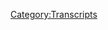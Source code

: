{{DEFAULTSORT:
    #_TRANSCRIPT_0107:December 12, 2014
}}{{Transcript
    | title         = [[107: December 12, 2014]]
    | caption       = [https://knowledgefight.libsyn.com/knowledge-fight-dec-12-2014 Listen to this episode on Libsyn]
    | episodeNumber = [[107: December 12, 2014|107]]
    | length        = 01:58:45
}}

{{MessageBox
    | header     = Warning: Bot Generated Content
    | text       = This transcript was automatically generated by transcription software and likely contains many mistakes and misattributions. Please check the audio for definitive quotes, attribution, and context.
    | image      = N3yvass4myg91.webp
    | imagewidth = 50px
    | id         = warning
}}

{{TranscriptBlock
    | name      = Unknown Speaker
    | timestamp = 00:00:00.000
    | text      = Andy in Kansas, you're on the air, thanks for holding.
}}

{{TranscriptBlock
    | name      = Unknown Speaker
    | timestamp = 00:00:04.200
    | text      = Hello Alex, I'm a first time caller, I'm a huge fan, I love your work.
}}

{{TranscriptBlock
    | name      = Unknown Speaker
    | timestamp = 00:00:07.440
    | text      = I love you.
}}

{{TranscriptBlock
    | name      = Unknown Speaker
    | timestamp = 00:00:07.940
    | text      = Hey everybody, welcome back to Knowledge Fight, I'm Dan.
}}

{{TranscriptBlock
    | name      = Unknown Speaker
    | timestamp = 00:00:10.240
    | text      = I'm Jarden.
}}

{{TranscriptBlock
    | name      = Unknown Speaker
    | timestamp = 00:00:11.039
    | text      = We are a couple of dudes who like to sit around, oh boy, sit around, drink novelty beverages and talk a little bit about Alex Jones.
}}

{{TranscriptBlock
    | name      = Unknown Speaker
    | timestamp = 00:00:18.320
    | text      = And act as the most professional broadcasters in the history of Twitch.
}}

{{TranscriptBlock
    | name      = Unknown Speaker
    | timestamp = 00:00:24.120
    | text      = I am telling you what.
}}

{{TranscriptBlock
    | name      = Unknown Speaker
    | timestamp = 00:00:25.719
    | text      = Audio issues? No, never have them.
}}

{{TranscriptBlock
    | name      = Unknown Speaker
    | timestamp = 00:00:28.399
    | text      = We got a staff on that shit.
}}

{{TranscriptBlock
    | name      = Unknown Speaker
    | timestamp = 00:00:30.960
    | text      = It turns out I know nothing about audio settings, but I do know a lot about Alex Jones and you do not.
}}

{{TranscriptBlock
    | name      = Unknown Speaker
    | timestamp = 00:00:37.359
    | text      = I don't know anything about Alex Jones.
}}

{{TranscriptBlock
    | name      = Unknown Speaker
    | timestamp = 00:00:38.960
    | text      = And therein we find our fun, our dynamic and what have you. How are you doing today, Jarden?
}}

{{TranscriptBlock
    | name      = Unknown Speaker
    | timestamp = 00:00:43.359
    | text      = Uh, ooh, that's a, I don't know if you've ever done that before.
}}

{{TranscriptBlock
    | name      = Unknown Speaker
    | timestamp = 00:00:46.880
    | text      = I'm very on my heels.
}}

{{TranscriptBlock
    | name      = Unknown Speaker
    | timestamp = 00:00:48.000
    | text      = I don't know if you've ever asked me how I'm doing in our friendship, I don't know if that's ever happened.
}}

{{TranscriptBlock
    | name      = Unknown Speaker
    | timestamp = 00:00:52.479
    | text      = I'm very back on my heels because of these tech issues, I don't know what I'm doing anymore.
}}

{{TranscriptBlock
    | name      = Unknown Speaker
    | timestamp = 00:00:56.079
    | text      = I'm falling back to my freezing point tactics, which would be, I'd be sitting across from someone, how you doing?
}}

{{TranscriptBlock
    | name      = Unknown Speaker
    | timestamp = 00:01:01.280
    | text      = Hey, how about you vamp for a little bit?
}}

{{TranscriptBlock
    | name      = Unknown Speaker
    | timestamp = 00:01:03.679
    | text      = Let's see if that starts a conversation.
}}

{{TranscriptBlock
    | name      = Unknown Speaker
    | timestamp = 00:01:04.879
    | text      = I'll tell you this right now, having some trouble with my rent.
}}

{{TranscriptBlock
    | name      = Unknown Speaker
    | timestamp = 00:01:07.439
    | text      = Okay.
}}

{{TranscriptBlock
    | name      = Unknown Speaker
    | timestamp = 00:01:08.000
    | text      = That's not good.
}}

{{TranscriptBlock
    | name      = Unknown Speaker
    | timestamp = 00:01:08.799
    | text      = All right.
}}

{{TranscriptBlock
    | name      = Unknown Speaker
    | timestamp = 00:01:09.280
    | text      = Got somebody squatting in there illegally who I asked to do so.
}}

{{TranscriptBlock
    | name      = Unknown Speaker
    | timestamp = 00:01:12.000
    | text      = Oh, no, no, no, allegedly illegally.
}}

{{TranscriptBlock
    | name      = Unknown Speaker
    | timestamp = 00:01:13.519
    | text      = What? Oh, I didn't say anything.
}}

{{TranscriptBlock
    | name      = Unknown Speaker
    | timestamp = 00:01:14.799
    | text      = I didn't say anything.
}}

{{TranscriptBlock
    | name      = Unknown Speaker
    | timestamp = 00:01:15.599
    | text      = That's a good thing no one can hear us.
}}

{{TranscriptBlock
    | name      = Unknown Speaker
    | timestamp = 00:01:16.879
    | text      = Yeah, that's a good point.
}}

{{TranscriptBlock
    | name      = Unknown Speaker
    | timestamp = 00:01:19.439
    | text      = So this is a podcast.
}}

{{TranscriptBlock
    | name      = Unknown Speaker
    | timestamp = 00:01:20.480
    | text      = If we were famous enough for people to, for the people that I rent from to know who we are, we would also be famous enough for me to pay my rent on time.
}}

{{TranscriptBlock
    | name      = Unknown Speaker
    | timestamp = 00:01:30.079
    | text      = Yeah, that's a good point.
}}

{{TranscriptBlock
    | name      = Unknown Speaker
    | timestamp = 00:01:31.359
    | text      = So this is a podcast where we sit around and talk about Alex Jones.
}}

{{TranscriptBlock
    | name      = Unknown Speaker
    | timestamp = 00:01:34.400
    | text      = That is what we do.
}}

{{TranscriptBlock
    | name      = Unknown Speaker
    | timestamp = 00:01:35.359
    | text      = And today rent related issues.
}}

{{TranscriptBlock
    | name      = Unknown Speaker
    | timestamp = 00:01:37.680
    | text      = Sure, absolutely.
}}

{{TranscriptBlock
    | name      = Unknown Speaker
    | timestamp = 00:01:38.480
    | text      = Rent I know is too damn high.
}}

{{TranscriptBlock
    | name      = Unknown Speaker
    | timestamp = 00:01:40.319
    | text      = It is too damn high.
}}

{{TranscriptBlock
    | name      = Unknown Speaker
    | timestamp = 00:01:42.799
    | text      = So today is as we're recording this, it is November 27th, Cyber Monday.
}}

{{TranscriptBlock
    | name      = Unknown Speaker
    | timestamp = 00:01:49.439
    | text      = Yeah.
}}

{{TranscriptBlock
    | name      = Unknown Speaker
    | timestamp = 00:01:49.920
    | text      = Or also known as the day that Alex Jones announced he was going to do a 36 hour live marathon.
}}

{{TranscriptBlock
    | name      = Unknown Speaker
    | timestamp = 00:01:57.120
    | text      = We discussed it on our last episode.
}}

{{TranscriptBlock
    | name      = Unknown Speaker
    | timestamp = 00:01:59.200
    | text      = And he did.
}}

{{TranscriptBlock
    | name      = Unknown Speaker
    | timestamp = 00:02:01.359
    | text      = He did.
}}

{{TranscriptBlock
    | name      = Unknown Speaker
    | timestamp = 00:02:01.840
    | text      = He did.
}}

{{TranscriptBlock
    | name      = Unknown Speaker
    | timestamp = 00:02:02.239
    | text      = He is right now.
}}

{{TranscriptBlock
    | name      = Unknown Speaker
    | timestamp = 00:02:03.519
    | text      = As we speak.
}}

{{TranscriptBlock
    | name      = Unknown Speaker
    | timestamp = 00:02:04.239
    | text      = And I listened to Alex Jones's show during it and it was at every intention, the purest of heart intention to cover that.
}}

{{TranscriptBlock
    | name      = Unknown Speaker
    | timestamp = 00:02:12.080
    | text      = That was going to be what we covered on today's episode.
}}

{{TranscriptBlock
    | name      = Unknown Speaker
    | timestamp = 00:02:14.319
    | text      = Absolutely.
}}

{{TranscriptBlock
    | name      = Unknown Speaker
    | timestamp = 00:02:15.039
    | text      = But it was all fucking advertisements.
}}

{{TranscriptBlock
    | name      = Unknown Speaker
    | timestamp = 00:02:17.840
    | text      = That's not good.
}}

{{TranscriptBlock
    | name      = Unknown Speaker
    | timestamp = 00:02:18.479
    | text      = It was all commercials for products.
}}

{{TranscriptBlock
    | name      = Unknown Speaker
    | timestamp = 00:02:20.719
    | text      = And I just don't know how we cover that.
}}

{{TranscriptBlock
    | name      = Unknown Speaker
    | timestamp = 00:02:24.479
    | text      = You know, there was almost no content in it to the point where I was just like, I was getting mad at it.
}}

{{TranscriptBlock
    | name      = Unknown Speaker
    | timestamp = 00:02:29.280
    | text      = If we do that, eventually we're selling his product.
}}

{{TranscriptBlock
    | name      = Unknown Speaker
    | timestamp = 00:02:31.919
    | text      = Kind of, yeah.
}}

{{TranscriptBlock
    | name      = Unknown Speaker
    | timestamp = 00:02:32.719
    | text      = There was a part of it that was like, but I have one clip.
}}

{{TranscriptBlock
    | name      = Unknown Speaker
    | timestamp = 00:02:37.280
    | text      = In which case we should join his pyramid scheme.
}}

{{TranscriptBlock
    | name      = Unknown Speaker
    | timestamp = 00:02:39.520
    | text      = Might as well become part of Info Wars team.
}}

{{TranscriptBlock
    | name      = Unknown Speaker
    | timestamp = 00:02:42.000
    | text      = Yeah.
}}

{{TranscriptBlock
    | name      = Unknown Speaker
    | timestamp = 00:02:43.360
    | text      = I do have one clip from today and it was just a beautiful moment of irony.
}}

{{TranscriptBlock
    | name      = Unknown Speaker
    | timestamp = 00:02:47.599
    | text      = Because I turned on the live stream of his show and there was an ad before it.
}}

{{TranscriptBlock
    | name      = Unknown Speaker
    | timestamp = 00:02:52.960
    | text      = Of course.
}}

{{TranscriptBlock
    | name      = Unknown Speaker
    | timestamp = 00:02:53.439
    | text      = And it's very interesting to hear this ad and then the show start and see the juxtaposition of the two.
}}

{{TranscriptBlock
    | name      = Unknown Speaker
    | timestamp = 00:03:00.960
    | text      = Okay.
}}

{{TranscriptBlock
    | name      = Unknown Speaker
    | timestamp = 00:03:01.919
    | text      = Hey Chicago, the Amazon smart home experience is now available at a Kohl's in your neighborhood.
}}

{{TranscriptBlock
    | name      = Unknown Speaker
    | timestamp = 00:03:08.240
    | text      = I have harangued everybody around me to not use Amazon for years.
}}

{{TranscriptBlock
    | name      = Unknown Speaker
    | timestamp = 00:03:12.319
    | text      = We were off of Amazon for years.
}}

{{TranscriptBlock
    | name      = Unknown Speaker
    | timestamp = 00:03:14.000
    | text      = I turned it out.
}}

{{TranscriptBlock
    | name      = Unknown Speaker
    | timestamp = 00:03:18.639
    | text      = That's fantastic.
}}

{{TranscriptBlock
    | name      = Unknown Speaker
    | timestamp = 00:03:19.680
    | text      = What the fuck is going on?
}}

{{TranscriptBlock
    | name      = Unknown Speaker
    | timestamp = 00:03:20.560
    | text      = I love that.
}}

{{TranscriptBlock
    | name      = Unknown Speaker
    | timestamp = 00:03:21.439
    | text      = Yeah.
}}

{{TranscriptBlock
    | name      = Unknown Speaker
    | timestamp = 00:03:21.919
    | text      = That is great.
}}

{{TranscriptBlock
    | name      = Unknown Speaker
    | timestamp = 00:03:22.639
    | text      = Amazon is paying for advertisements on his broadcast.
}}

{{TranscriptBlock
    | name      = Unknown Speaker
    | timestamp = 00:03:25.039
    | text      = I don't know if I've ever seen anything happen that quickly as far as a sponsor getting shit on.
}}

{{TranscriptBlock
    | name      = Unknown Speaker
    | timestamp = 00:03:30.159
    | text      = Yeah.
}}

{{TranscriptBlock
    | name      = Unknown Speaker
    | timestamp = 00:03:30.400
    | text      = It was whiplash.
}}

{{TranscriptBlock
    | name      = Unknown Speaker
    | timestamp = 00:03:31.439
    | text      = That is crazy.
}}

{{TranscriptBlock
    | name      = Unknown Speaker
    | timestamp = 00:03:32.639
    | text      = Yeah.
}}

{{TranscriptBlock
    | name      = Unknown Speaker
    | timestamp = 00:03:33.439
    | text      = I was pretty blown away, but the rest of it was all just like completely boring ads.
}}

{{TranscriptBlock
    | name      = Unknown Speaker
    | timestamp = 00:03:37.439
    | text      = And we have no reason to talk about it.
}}

{{TranscriptBlock
    | name      = Unknown Speaker
    | timestamp = 00:03:40.159
    | text      = Uh, but, uh, I asked you Jordan earlier today, uh, never done this before.
}}

{{TranscriptBlock
    | name      = Unknown Speaker
    | timestamp = 00:03:46.879
    | text      = First time ever.
}}

{{TranscriptBlock
    | name      = Unknown Speaker
    | timestamp = 00:03:47.599
    | text      = I asked you to choose a day from history for us to go back to, to do a time travel episode
}}

{{TranscriptBlock
    | name      = Unknown Speaker
    | timestamp = 00:03:52.479
    | text      = for, uh, because again, I am not quite prepared to do that time travel episode that one of
}}

{{TranscriptBlock
    | name      = Unknown Speaker
    | timestamp = 00:03:56.719
    | text      = our policy walks has requested us do.
}}

{{TranscriptBlock
    | name      = Unknown Speaker
    | timestamp = 00:04:00.080
    | text      = And so I did and I picked a date and how did we go?
}}

{{TranscriptBlock
    | name      = Unknown Speaker
    | timestamp = 00:04:03.199
    | text      = Um, we went back to, you said December 21st of 2014.
}}

{{TranscriptBlock
    | name      = Unknown Speaker
    | timestamp = 00:04:08.319
    | text      = I meant to say December 17th or 18th.
}}

{{TranscriptBlock
    | name      = Unknown Speaker
    | timestamp = 00:04:10.560
    | text      = No, you might to say December 12th.
}}

{{TranscriptBlock
    | name      = Unknown Speaker
    | timestamp = 00:04:12.879
    | text      = That is when you might to say that is when, uh, the torture report of things you want.
}}

{{TranscriptBlock
    | name      = Unknown Speaker
    | timestamp = 00:04:17.759
    | text      = Oh, I transpose the numbers.
}}

{{TranscriptBlock
    | name      = Unknown Speaker
    | timestamp = 00:04:19.920
    | text      = Okay.
}}

{{TranscriptBlock
    | name      = Unknown Speaker
    | timestamp = 00:04:20.319
    | text      = That was, that was what happened.
}}

{{TranscriptBlock
    | name      = Unknown Speaker
    | timestamp = 00:04:21.680
    | text      = Your intention was to go back and see what Alex Jones had to say about the torture report.
}}

{{TranscriptBlock
    | name      = Unknown Speaker
    | timestamp = 00:04:26.639
    | text      = Uh, that came out that, uh, uh, I gave you a two year anniversary of when the world ended.
}}

{{TranscriptBlock
    | name      = Unknown Speaker
    | timestamp = 00:04:32.160
    | text      = Right.
}}

{{TranscriptBlock
    | name      = Unknown Speaker
    | timestamp = 00:04:32.560
    | text      = Yeah.
}}

{{TranscriptBlock
    | name      = Unknown Speaker
    | timestamp = 00:04:32.879
    | text      = Basically.
}}

{{TranscriptBlock
    | name      = Unknown Speaker
    | timestamp = 00:04:33.519
    | text      = Uh, and, uh, we're going to get to, uh, all the goings on.
}}

{{TranscriptBlock
    | name      = Unknown Speaker
    | timestamp = 00:04:36.879
    | text      = You accidentally stumbled onto a very amazing episode, uh, for a number of reasons.
}}

{{TranscriptBlock
    | name      = Unknown Speaker
    | timestamp = 00:04:41.839
    | text      = Very, very condescending of you.
}}

{{TranscriptBlock
    | name      = Unknown Speaker
    | timestamp = 00:04:43.839
    | text      = No, I mean, you had no way of knowing what's coming.
}}

{{TranscriptBlock
    | name      = Unknown Speaker
    | timestamp = 00:04:45.839
    | text      = I know, but it seems like I, uh, I chose a date that could possibly have had a good episode.
}}

{{TranscriptBlock
    | name      = Unknown Speaker
    | timestamp = 00:04:50.800
    | text      = It was an educated guess.
}}

{{TranscriptBlock
    | name      = Unknown Speaker
    | timestamp = 00:04:53.199
    | text      = I don't like the word accidentally.
}}

{{TranscriptBlock
    | name      = Unknown Speaker
    | timestamp = 00:04:54.879
    | text      = It's because the torture part is not really a big factor.
}}

{{TranscriptBlock
    | name      = Unknown Speaker
    | timestamp = 00:04:57.759
    | text      = Okay.
}}

{{TranscriptBlock
    | name      = Unknown Speaker
    | timestamp = 00:04:58.319
    | text      = It's the other stuff that makes it huge.
}}

{{TranscriptBlock
    | name      = Unknown Speaker
    | timestamp = 00:05:00.639
    | text      = All right.
}}

{{TranscriptBlock
    | name      = Unknown Speaker
    | timestamp = 00:05:01.120
    | text      = But before we get going, here is an out of context drop from today's episode.
}}

{{TranscriptBlock
    | name      = Unknown Speaker
    | timestamp = 00:05:05.040
    | text      = Like a lot of mistakes.
}}

{{TranscriptBlock
    | name      = Unknown Speaker
    | timestamp = 00:05:05.920
    | text      = I say stupid stuff sometimes.
}}

{{TranscriptBlock
    | name      = Unknown Speaker
    | timestamp = 00:05:07.519
    | text      = I mean, I hear my show rebroadcast and go, Oh my God, that sounds horrible.
}}

{{TranscriptBlock
    | name      = Unknown Speaker
    | timestamp = 00:05:10.240
    | text      = I don't mean that.
}}

{{TranscriptBlock
    | name      = Unknown Speaker
    | timestamp = 00:05:10.879
    | text      = Yeah.
}}

{{TranscriptBlock
    | name      = Unknown Speaker
    | timestamp = 00:05:15.439
    | text      = He just drops it that quickly.
}}

{{TranscriptBlock
    | name      = Unknown Speaker
    | timestamp = 00:05:17.439
    | text      = The number of times he said that on the air is staggering.
}}

{{TranscriptBlock
    | name      = Unknown Speaker
    | timestamp = 00:05:21.360
    | text      = Oh, I listened to this show and I'm like, Jesus, what kind of asshole would say that shit?
}}

{{TranscriptBlock
    | name      = Unknown Speaker
    | timestamp = 00:05:24.800
    | text      = I don't know that guy.
}}

{{TranscriptBlock
    | name      = Unknown Speaker
    | timestamp = 00:05:25.839
    | text      = Yeah.
}}

{{TranscriptBlock
    | name      = Unknown Speaker
    | timestamp = 00:05:26.240
    | text      = It's like, what?
}}

{{TranscriptBlock
    | name      = Unknown Speaker
    | timestamp = 00:05:27.839
    | text      = Get it together, Alex.
}}

{{TranscriptBlock
    | name      = Unknown Speaker
    | timestamp = 00:05:29.439
    | text      = Jesus.
}}

{{TranscriptBlock
    | name      = Unknown Speaker
    | timestamp = 00:05:29.920
    | text      = You can't just be that easy.
}}

{{TranscriptBlock
    | name      = Unknown Speaker
    | timestamp = 00:05:31.600
    | text      = Um, uh, I realized that we keep forgetting to give shouts out to policy walks, uh, and
}}

{{TranscriptBlock
    | name      = Unknown Speaker
    | timestamp = 00:05:36.399
    | text      = we might be doing it at the beginning of the show.
}}

{{TranscriptBlock
    | name      = Unknown Speaker
    | timestamp = 00:05:38.879
    | text      = This time we go.
}}

{{TranscriptBlock
    | name      = Unknown Speaker
    | timestamp = 00:05:40.160
    | text      = I'm hoping this will give my, uh, brow a chance to, uh, get some sweat off of it, dry this
}}

{{TranscriptBlock
    | name      = Unknown Speaker
    | timestamp = 00:05:45.519
    | text      = fucking thing off.
}}

{{TranscriptBlock
    | name      = Unknown Speaker
    | timestamp = 00:05:46.399
    | text      = Do the only thing that you're really good at.
}}

{{TranscriptBlock
    | name      = Unknown Speaker
    | timestamp = 00:05:48.079
    | text      = Exactly.
}}

{{TranscriptBlock
    | name      = Unknown Speaker
    | timestamp = 00:05:48.399
    | text      = Thanking people for giving you money.
}}

{{TranscriptBlock
    | name      = Unknown Speaker
    | timestamp = 00:05:50.000
    | text      = Right.
}}

{{TranscriptBlock
    | name      = Unknown Speaker
    | timestamp = 00:05:50.319
    | text      = Absolutely.
}}

{{TranscriptBlock
    | name      = Unknown Speaker
    | timestamp = 00:05:50.800
    | text      = We'd like to give a shout out to a couple of new policy walks.
}}

{{TranscriptBlock
    | name      = Unknown Speaker
    | timestamp = 00:05:53.680
    | text      = Uh, what's going on out there?
}}

{{TranscriptBlock
    | name      = Unknown Speaker
    | timestamp = 00:05:55.120
    | text      = Kelsey.
}}

{{TranscriptBlock
    | name      = Unknown Speaker
    | timestamp = 00:05:56.000
    | text      = I'm a policy wonk.
}}

{{TranscriptBlock
    | name      = Unknown Speaker
    | timestamp = 00:05:57.199
    | text      = Thank you for joining up with the team.
}}

{{TranscriptBlock
    | name      = Unknown Speaker
    | timestamp = 00:05:58.720
    | text      = Indeed.
}}

{{TranscriptBlock
    | name      = Unknown Speaker
    | timestamp = 00:05:59.360
    | text      = And also I know two nice Kelsey's and one Kelsey grammar.
}}

{{TranscriptBlock
    | name      = Unknown Speaker
    | timestamp = 00:06:02.959
    | text      = So you choose which you want to be.
}}

{{TranscriptBlock
    | name      = Unknown Speaker
    | timestamp = 00:06:05.040
    | text      = Yeah.
}}

{{TranscriptBlock
    | name      = Unknown Speaker
    | timestamp = 00:06:05.360
    | text      = Yeah.
}}

{{TranscriptBlock
    | name      = Unknown Speaker
    | timestamp = 00:06:05.600
    | text      = And if you choose wrong, you're going to fall off.
}}

{{TranscriptBlock
    | name      = Unknown Speaker
    | timestamp = 00:06:12.560
    | text      = Also like give a shout out to our other new policy walk.
}}

{{TranscriptBlock
    | name      = Unknown Speaker
    | timestamp = 00:06:14.959
    | text      = What's going on out there, Kyle.
}}

{{TranscriptBlock
    | name      = Unknown Speaker
    | timestamp = 00:06:16.720
    | text      = I'm a policy wonk.
}}

{{TranscriptBlock
    | name      = Unknown Speaker
    | timestamp = 00:06:17.839
    | text      = Thank you so much for joining up with the team.
}}

{{TranscriptBlock
    | name      = Unknown Speaker
    | timestamp = 00:06:20.079
    | text      = Yes.
}}

{{TranscriptBlock
    | name      = Unknown Speaker
    | timestamp = 00:06:20.480
    | text      = Thank you very much, Kyle and Kelsey.
}}

{{TranscriptBlock
    | name      = Unknown Speaker
    | timestamp = 00:06:24.560
    | text      = If you would like to because brother and sister, they might be twins.
}}

{{TranscriptBlock
    | name      = Unknown Speaker
    | timestamp = 00:06:27.839
    | text      = Not the same last name, but you never know.
}}

{{TranscriptBlock
    | name      = Unknown Speaker
    | timestamp = 00:06:29.839
    | text      = Oh, that's possible.
}}

{{TranscriptBlock
    | name      = Unknown Speaker
    | timestamp = 00:06:30.959
    | text      = Uh, it could be long lost, uh, twins.
}}

{{TranscriptBlock
    | name      = Unknown Speaker
    | timestamp = 00:06:33.120
    | text      = I don't know.
}}

{{TranscriptBlock
    | name      = Unknown Speaker
    | timestamp = 00:06:33.759
    | text      = Anyway, if you'd like to actually Arnold Schwarzenegger and Danny DeVito, there we are.
}}

{{TranscriptBlock
    | name      = Unknown Speaker
    | timestamp = 00:06:38.639
    | text      = If you'd like to become a policy wonk, you can do so by going to knowledge fight.com,
}}

{{TranscriptBlock
    | name      = Unknown Speaker
    | timestamp = 00:06:42.160
    | text      = clicking the sport, the show button.
}}

{{TranscriptBlock
    | name      = Unknown Speaker
    | timestamp = 00:06:43.759
    | text      = And maybe, uh, if we get enough policy wonks, uh, we'll get our sound fixed or I'll have
}}

{{TranscriptBlock
    | name      = Unknown Speaker
    | timestamp = 00:06:49.519
    | text      = enough time to run sound check before the episode or I'll be able to pay my rent.
}}

{{TranscriptBlock
    | name      = Unknown Speaker
    | timestamp = 00:06:53.839
    | text      = Yeah.
}}

{{TranscriptBlock
    | name      = Unknown Speaker
    | timestamp = 00:06:54.399
    | text      = Any of these things, any of these things are both impossible and delightful to imagine.
}}

{{TranscriptBlock
    | name      = Unknown Speaker
    | timestamp = 00:06:59.199
    | text      = Oh God.
}}

{{TranscriptBlock
    | name      = Unknown Speaker
    | timestamp = 00:07:00.160
    | text      = Okay.
}}

{{TranscriptBlock
    | name      = Unknown Speaker
    | timestamp = 00:07:00.480
    | text      = So here we are.
}}

{{TranscriptBlock
    | name      = Unknown Speaker
    | timestamp = 00:07:01.360
    | text      = Here we are.
}}

{{TranscriptBlock
    | name      = Unknown Speaker
    | timestamp = 00:07:02.079
    | text      = Here we are.
}}

{{TranscriptBlock
    | name      = Unknown Speaker
    | timestamp = 00:07:02.800
    | text      = Here we have come.
}}

{{TranscriptBlock
    | name      = Unknown Speaker
    | timestamp = 00:07:03.680
    | text      = Here we will be.
}}

{{TranscriptBlock
    | name      = Unknown Speaker
    | timestamp = 00:07:07.040
    | text      = All right.
}}

{{TranscriptBlock
    | name      = Unknown Speaker
    | timestamp = 00:07:07.519
    | text      = December 12th, 2014.
}}

{{TranscriptBlock
    | name      = Unknown Speaker
    | timestamp = 00:07:09.680
    | text      = D 12.
}}

{{TranscriptBlock
    | name      = Unknown Speaker
    | timestamp = 00:07:10.319
    | text      = Shit's going down on the 12th, 12, 12, 14.
}}

{{TranscriptBlock
    | name      = Unknown Speaker
    | timestamp = 00:07:14.160
    | text      = What is going on?
}}

{{TranscriptBlock
    | name      = Unknown Speaker
    | timestamp = 00:07:16.480
    | text      = I'll tell you what's going on.
}}

{{TranscriptBlock
    | name      = Unknown Speaker
    | timestamp = 00:07:17.360
    | text      = I don't know.
}}

{{TranscriptBlock
    | name      = Unknown Speaker
    | timestamp = 00:07:17.759
    | text      = That was a weird intro.
}}

{{TranscriptBlock
    | name      = Unknown Speaker
    | timestamp = 00:07:19.120
    | text      = Sorry.
}}

{{TranscriptBlock
    | name      = Unknown Speaker
    | timestamp = 00:07:19.759
    | text      = As the show starts, Alex Jones makes a very weird, uh, reference to his personal life
}}

{{TranscriptBlock
    | name      = Unknown Speaker
    | timestamp = 00:07:25.199
    | text      = that he almost never makes.
}}

{{TranscriptBlock
    | name      = Unknown Speaker
    | timestamp = 00:07:26.959
    | text      = Okay.
}}

{{TranscriptBlock
    | name      = Unknown Speaker
    | timestamp = 00:07:27.360
    | text      = Uh, and we'll see if you can catch what's going on.
}}

{{TranscriptBlock
    | name      = Unknown Speaker
    | timestamp = 00:07:31.040
    | text      = Ladies and gentlemen, we're live broadcasting worldwide.
}}

{{TranscriptBlock
    | name      = Unknown Speaker
    | timestamp = 00:07:34.639
    | text      = It is the 12th day of December, 2014 on this Friday edition.
}}

{{TranscriptBlock
    | name      = Unknown Speaker
    | timestamp = 00:07:41.040
    | text      = I'm your host, Alex Jones.
}}

{{TranscriptBlock
    | name      = Unknown Speaker
    | timestamp = 00:07:42.079
    | text      = Want to thank David Knight and the rest of the crew sitting in yesterday.
}}

{{TranscriptBlock
    | name      = Unknown Speaker
    | timestamp = 00:07:44.720
    | text      = I, uh, again have had family issues here and there that I've been taking care of, uh, that
}}

{{TranscriptBlock
    | name      = Unknown Speaker
    | timestamp = 00:07:49.920
    | text      = are all, uh, now coming into line quite nicely.
}}

{{TranscriptBlock
    | name      = Unknown Speaker
    | timestamp = 00:07:52.319
    | text      = Thanks to the good Lord above.
}}

{{TranscriptBlock
    | name      = Unknown Speaker
    | timestamp = 00:07:53.600
    | text      = And so that's why I've been missing a few days here and there.
}}

{{TranscriptBlock
    | name      = Unknown Speaker
    | timestamp = 00:07:56.720
    | text      = Um, but, uh, we'll make it up to everybody.
}}

{{TranscriptBlock
    | name      = Unknown Speaker
    | timestamp = 00:07:59.439
    | text      = We are live, ladies and gentlemen.
}}

{{TranscriptBlock
    | name      = Unknown Speaker
    | timestamp = 00:08:02.160
    | text      = How will you make up a divorce trial to everybody?
}}

{{TranscriptBlock
    | name      = Unknown Speaker
    | timestamp = 00:08:05.439
    | text      = Well, it's not a trial at this point, but it's the custody hearing at this point.
}}

{{TranscriptBlock
    | name      = Unknown Speaker
    | timestamp = 00:08:08.560
    | text      = No, it's, it's just the divorce.
}}

{{TranscriptBlock
    | name      = Unknown Speaker
    | timestamp = 00:08:10.399
    | text      = It's the 20 it's 2014.
}}

{{TranscriptBlock
    | name      = Unknown Speaker
    | timestamp = 00:08:12.160
    | text      = This is when he's getting divorced.
}}

{{TranscriptBlock
    | name      = Unknown Speaker
    | timestamp = 00:08:13.680
    | text      = This is when he's getting divorced.
}}

{{TranscriptBlock
    | name      = Unknown Speaker
    | timestamp = 00:08:15.040
    | text      = Right.
}}

{{TranscriptBlock
    | name      = Unknown Speaker
    | timestamp = 00:08:15.519
    | text      = So it's actually the separation and everything is what he's talking about.
}}

{{TranscriptBlock
    | name      = Unknown Speaker
    | timestamp = 00:08:18.240
    | text      = So when he gets remarried, that's when he's making it up to everybody.
}}

{{TranscriptBlock
    | name      = Unknown Speaker
    | timestamp = 00:08:22.000
    | text      = I guess.
}}

{{TranscriptBlock
    | name      = Unknown Speaker
    | timestamp = 00:08:23.120
    | text      = Yeah.
}}

{{TranscriptBlock
    | name      = Unknown Speaker
    | timestamp = 00:08:23.680
    | text      = I think that sounds right.
}}

{{TranscriptBlock
    | name      = Unknown Speaker
    | timestamp = 00:08:24.639
    | text      = Because his new wife is in her prime.
}}

{{TranscriptBlock
    | name      = Unknown Speaker
    | timestamp = 00:08:30.639
    | text      = So I always think that's kind of interesting.
}}

{{TranscriptBlock
    | name      = Unknown Speaker
    | timestamp = 00:08:33.279
    | text      = Uh, that, uh, you know, he never references that.
}}

{{TranscriptBlock
    | name      = Unknown Speaker
    | timestamp = 00:08:36.320
    | text      = He never talks about the divorce and stuff like that, except when he's getting super
}}

{{TranscriptBlock
    | name      = Unknown Speaker
    | timestamp = 00:08:40.159
    | text      = defensive about, I won.
}}

{{TranscriptBlock
    | name      = Unknown Speaker
    | timestamp = 00:08:41.840
    | text      = That sort of stuff.
}}

{{TranscriptBlock
    | name      = Unknown Speaker
    | timestamp = 00:08:42.639
    | text      = Right, right, right.
}}

{{TranscriptBlock
    | name      = Unknown Speaker
    | timestamp = 00:08:43.679
    | text      = And to be like, Oh, Hey, all right.
}}

{{TranscriptBlock
    | name      = Unknown Speaker
    | timestamp = 00:08:45.840
    | text      = Yeah.
}}

{{TranscriptBlock
    | name      = Unknown Speaker
    | timestamp = 00:08:46.480
    | text      = I look, no, there's family issues.
}}

{{TranscriptBlock
    | name      = Unknown Speaker
    | timestamp = 00:08:49.519
    | text      = Couldn't be in here yesterday.
}}

{{TranscriptBlock
    | name      = Unknown Speaker
    | timestamp = 00:08:50.799
    | text      = Cause I was busy getting divorced.
}}

{{TranscriptBlock
    | name      = Unknown Speaker
    | timestamp = 00:08:52.639
    | text      = Exactly.
}}

{{TranscriptBlock
    | name      = Unknown Speaker
    | timestamp = 00:08:53.279
    | text      = You know what?
}}

{{TranscriptBlock
    | name      = Unknown Speaker
    | timestamp = 00:08:53.759
    | text      = It's very clear.
}}

{{TranscriptBlock
    | name      = Unknown Speaker
    | timestamp = 00:08:54.639
    | text      = Signing some documents.
}}

{{TranscriptBlock
    | name      = Unknown Speaker
    | timestamp = 00:08:56.080
    | text      = She's yelling at me about that boat.
}}

{{TranscriptBlock
    | name      = Unknown Speaker
    | timestamp = 00:08:58.000
    | text      = And I'm like, I can't give you that boat.
}}

{{TranscriptBlock
    | name      = Unknown Speaker
    | timestamp = 00:09:00.000
    | text      = You can have the other, you can have the six other boats that I have, but God damn it.
}}

{{TranscriptBlock
    | name      = Unknown Speaker
    | timestamp = 00:09:04.080
    | text      = If I'm not keeping the info wash.
}}

{{TranscriptBlock
    | name      = Unknown Speaker
    | timestamp = 00:09:06.639
    | text      = Um, so Jordan, you, which is the name of his car wash probably.
}}

{{TranscriptBlock
    | name      = Unknown Speaker
    | timestamp = 00:09:11.519
    | text      = Yeah. Uh, for laundering purposes.
}}

{{TranscriptBlock
    | name      = Unknown Speaker
    | timestamp = 00:09:15.120
    | text      = So, uh, at, uh, on the 12th, the reason you sent me back to the 12th was because on December
}}

{{TranscriptBlock
    | name      = Unknown Speaker
    | timestamp = 00:09:21.039
    | text      = 11th, uh, there was a report, uh, that came out about, uh, the CIA torturing people.
}}

{{TranscriptBlock
    | name      = Unknown Speaker
    | timestamp = 00:09:27.120
    | text      = Yeah.
}}

{{TranscriptBlock
    | name      = Unknown Speaker
    | timestamp = 00:09:27.679
    | text      = And John Brennan, John Brennan was, uh, sort of called to, uh, respond about that.
}}

{{TranscriptBlock
    | name      = Unknown Speaker
    | timestamp = 00:09:33.679
    | text      = Uh, and he gave a lackluster response.
}}

{{TranscriptBlock
    | name      = Unknown Speaker
    | timestamp = 00:09:36.159
    | text      = People weren't thrilled with it.
}}

{{TranscriptBlock
    | name      = Unknown Speaker
    | timestamp = 00:09:37.519
    | text      = Uh, and human rights.
}}

{{TranscriptBlock
    | name      = Unknown Speaker
    | timestamp = 00:09:38.879
    | text      = If I recall correctly, his response was, Hey, you know, some people do a thing.
}}

{{TranscriptBlock
    | name      = Unknown Speaker
    | timestamp = 00:09:42.639
    | text      = Some people don't do a thing.
}}

{{TranscriptBlock
    | name      = Unknown Speaker
    | timestamp = 00:09:44.000
    | text      = These things happen.
}}

{{TranscriptBlock
    | name      = Unknown Speaker
    | timestamp = 00:09:45.039
    | text      = It's not far off.
}}

{{TranscriptBlock
    | name      = Unknown Speaker
    | timestamp = 00:09:46.399
    | text      = Yeah.
}}

{{TranscriptBlock
    | name      = Unknown Speaker
    | timestamp = 00:09:47.039
    | text      = Uh, the UN human rights commissioner, uh, it was like, you got to fucking prosecute
}}

{{TranscriptBlock
    | name      = Unknown Speaker
    | timestamp = 00:09:51.679
    | text      = those people because that's fucking nuts.
}}

{{TranscriptBlock
    | name      = Unknown Speaker
    | timestamp = 00:09:54.320
    | text      = And then we did, and everything was better forever, right?
}}

{{TranscriptBlock
    | name      = Unknown Speaker
    | timestamp = 00:09:57.440
    | text      = We had to hand off control of Afghanistan's Bagram prison because of it.
}}

{{TranscriptBlock
    | name      = Unknown Speaker
    | timestamp = 00:10:01.679
    | text      = Yeah.
}}

{{TranscriptBlock
    | name      = Unknown Speaker
    | timestamp = 00:10:02.080
    | text      = We had a lot, there was a lot of mess.
}}

{{TranscriptBlock
    | name      = Unknown Speaker
    | timestamp = 00:10:03.759
    | text      = Yeah.
}}

{{TranscriptBlock
    | name      = Unknown Speaker
    | timestamp = 00:10:04.320
    | text      = Um, so you might be surprised to tune into Alex Jones's show and hear what his top story
}}

{{TranscriptBlock
    | name      = Unknown Speaker
    | timestamp = 00:10:09.919
    | text      = is.
}}

{{TranscriptBlock
    | name      = Unknown Speaker
    | timestamp = 00:10:11.360
    | text      = Where to start.
}}

{{TranscriptBlock
    | name      = Unknown Speaker
    | timestamp = 00:10:12.080
    | text      = Look at the front page of drudgereport.com.
}}

{{TranscriptBlock
    | name      = Unknown Speaker
    | timestamp = 00:10:14.480
    | text      = GOP-ers accuse leadership of breaking promises to kill the big spending bill.
}}

{{TranscriptBlock
    | name      = Unknown Speaker
    | timestamp = 00:10:26.320
    | text      = Why even the first lady's lunch program is funded.
}}

{{TranscriptBlock
    | name      = Unknown Speaker
    | timestamp = 00:10:29.440
    | text      = Oh, and the constituency is incredibly upset.
}}

{{TranscriptBlock
    | name      = Unknown Speaker
    | timestamp = 00:10:35.519
    | text      = Even Sean Hannity, who normally defends the system has come out and dubbed boner Boehner.
}}

{{TranscriptBlock
    | name      = Unknown Speaker
    | timestamp = 00:10:44.480
    | text      = I was calling him Joe Biden, Boehner last week.
}}

{{TranscriptBlock
    | name      = Unknown Speaker
    | timestamp = 00:10:48.639
    | text      = Well now Hannity's calling him John Gruber, Boehner or John Gruber's boner.
}}

{{TranscriptBlock
    | name      = Unknown Speaker
    | timestamp = 00:10:54.559
    | text      = I prefer Dave Gruber, Boehner.
}}

{{TranscriptBlock
    | name      = Unknown Speaker
    | timestamp = 00:10:57.279
    | text      = This, the naked trucker, this Boehner riff crushes it.
}}

{{TranscriptBlock
    | name      = Unknown Speaker
    | timestamp = 00:11:01.519
    | text      = It's going to go on.
}}

{{TranscriptBlock
    | name      = Unknown Speaker
    | timestamp = 00:11:02.960
    | text      = Why there's no way it can do that.
}}

{{TranscriptBlock
    | name      = Unknown Speaker
    | timestamp = 00:11:05.840
    | text      = It was bad to start with Joe Biden, Boehner, and he thinks that's fantastic.
}}

{{TranscriptBlock
    | name      = Unknown Speaker
    | timestamp = 00:11:10.559
    | text      = You know, Alex Jones, he likes to pick all the meat off a bone.
}}

{{TranscriptBlock
    | name      = Unknown Speaker
    | timestamp = 00:11:13.360
    | text      = Yeah, that's true.
}}

{{TranscriptBlock
    | name      = Unknown Speaker
    | timestamp = 00:11:14.480
    | text      = That's his comedic style.
}}

{{TranscriptBlock
    | name      = Unknown Speaker
    | timestamp = 00:11:15.600
    | text      = He knows good humor when he sees it.
}}

{{TranscriptBlock
    | name      = Unknown Speaker
    | timestamp = 00:11:17.279
    | text      = He's like this fucking comedy or is just coming out.
}}

{{TranscriptBlock
    | name      = Unknown Speaker
    | timestamp = 00:11:21.039
    | text      = This vein is not dry.
}}

{{TranscriptBlock
    | name      = Unknown Speaker
    | timestamp = 00:11:22.879
    | text      = We are just going to keep chipping away at the John Boehner's name sounds like boner.
}}

{{TranscriptBlock
    | name      = Unknown Speaker
    | timestamp = 00:11:27.600
    | text      = I think we're going to get it.
}}

{{TranscriptBlock
    | name      = Unknown Speaker
    | timestamp = 00:11:28.639
    | text      = Here we go.
}}

{{TranscriptBlock
    | name      = Unknown Speaker
    | timestamp = 00:11:29.759
    | text      = I mean, that is a pun really folks.
}}

{{TranscriptBlock
    | name      = Unknown Speaker
    | timestamp = 00:11:31.200
    | text      = You're supposed to pronounce that German name boner.
}}

{{TranscriptBlock
    | name      = Unknown Speaker
    | timestamp = 00:11:33.360
    | text      = Let's be proud of your family name.
}}

{{TranscriptBlock
    | name      = Unknown Speaker
    | timestamp = 00:11:36.799
    | text      = First round for Congress saying it's Boehner, not boner.
}}

{{TranscriptBlock
    | name      = Unknown Speaker
    | timestamp = 00:11:39.919
    | text      = We had to find that old TV ad from 20 something years ago.
}}

{{TranscriptBlock
    | name      = Unknown Speaker
    | timestamp = 00:11:42.639
    | text      = But Sean Hannity has slammed John Gruber's boner.
}}

{{TranscriptBlock
    | name      = Unknown Speaker
    | timestamp = 00:11:47.360
    | text      = He shouldn't be the speaker, John Boner Gruber.
}}

{{TranscriptBlock
    | name      = Unknown Speaker
    | timestamp = 00:11:51.279
    | text      = There we go.
}}

{{TranscriptBlock
    | name      = Unknown Speaker
    | timestamp = 00:11:53.200
    | text      = Conservatives tonight too.
}}

{{TranscriptBlock
    | name      = Unknown Speaker
    | timestamp = 00:11:55.840
    | text      = That's right.
}}

{{TranscriptBlock
    | name      = Unknown Speaker
    | timestamp = 00:11:56.320
    | text      = He did Gruber conservatives tonight or the American people.
}}

{{TranscriptBlock
    | name      = Unknown Speaker
    | timestamp = 00:12:01.120
    | text      = Most Democrats don't like Obamacare.
}}

{{TranscriptBlock
    | name      = Unknown Speaker
    | timestamp = 00:12:03.039
    | text      = Now in Gallup polls, it's a giant stinking fraud, a bipartisan criminal operation.
}}

{{TranscriptBlock
    | name      = Unknown Speaker
    | timestamp = 00:12:08.320
    | text      = You just had a major political realignment, the biggest Republican sweep in over a hundred
}}

{{TranscriptBlock
    | name      = Unknown Speaker
    | timestamp = 00:12:12.399
    | text      = years.
}}

{{TranscriptBlock
    | name      = Unknown Speaker
    | timestamp = 00:12:13.200
    | text      = What's going to happen if they don't perform and repeal it, which Mitch McConnell and John
}}

{{TranscriptBlock
    | name      = Unknown Speaker
    | timestamp = 00:12:18.960
    | text      = Gruber boner, that's very Gruber Boehner boner for sounds like a song or something.
}}

{{TranscriptBlock
    | name      = Unknown Speaker
    | timestamp = 00:12:25.919
    | text      = John Boehner or no, John Gruber Boner, five Boehner.
}}

{{TranscriptBlock
    | name      = Unknown Speaker
    | timestamp = 00:12:32.879
    | text      = His name is my name, too, because all of them are going to be seen as a bunch of Gruber
}}

{{TranscriptBlock
    | name      = Unknown Speaker
    | timestamp = 00:12:40.399
    | text      = rights that we're stupid.
}}

{{TranscriptBlock
    | name      = Unknown Speaker
    | timestamp = 00:12:42.639
    | text      = By the way, we are stupid.
}}

{{TranscriptBlock
    | name      = Unknown Speaker
    | timestamp = 00:12:51.279
    | text      = That was a very successful bit.
}}

{{TranscriptBlock
    | name      = Unknown Speaker
    | timestamp = 00:12:54.240
    | text      = First of all, great bit.
}}

{{TranscriptBlock
    | name      = Unknown Speaker
    | timestamp = 00:12:56.000
    | text      = Second of all, that might be the first time that I have strategically edited to end the
}}

{{TranscriptBlock
    | name      = Unknown Speaker
    | timestamp = 00:13:00.879
    | text      = clip right where he says we are we are stupid.
}}

{{TranscriptBlock
    | name      = Unknown Speaker
    | timestamp = 00:13:03.600
    | text      = What he says, by the way, we are stupid.
}}

{{TranscriptBlock
    | name      = Unknown Speaker
    | timestamp = 00:13:05.600
    | text      = We are stupid if we go along with this.
}}

{{TranscriptBlock
    | name      = Unknown Speaker
    | timestamp = 00:13:07.279
    | text      = I just decided to cut that out for fun and then call myself out on it because I'm not
}}

{{TranscriptBlock
    | name      = Unknown Speaker
    | timestamp = 00:13:11.679
    | text      = an asshole.
}}

{{TranscriptBlock
    | name      = Unknown Speaker
    | timestamp = 00:13:12.480
    | text      = Um, but I mean, yeah, sure.
}}

{{TranscriptBlock
    | name      = Unknown Speaker
    | timestamp = 00:13:17.120
    | text      = All right.
}}

{{TranscriptBlock
    | name      = Unknown Speaker
    | timestamp = 00:13:18.480
    | text      = So Boner, right.
}}

{{TranscriptBlock
    | name      = Unknown Speaker
    | timestamp = 00:13:19.440
    | text      = This is just after the midterm election.
}}

{{TranscriptBlock
    | name      = Unknown Speaker
    | timestamp = 00:13:21.200
    | text      = That's all I've established here is that he thinks it's funny to say Boner, which he's
}}

{{TranscriptBlock
    | name      = Unknown Speaker
    | timestamp = 00:13:26.000
    | text      = not wrong.
}}

{{TranscriptBlock
    | name      = Unknown Speaker
    | timestamp = 00:13:26.480
    | text      = He's not wrong.
}}

{{TranscriptBlock
    | name      = Unknown Speaker
    | timestamp = 00:13:27.200
    | text      = Yeah, he's not wrong.
}}

{{TranscriptBlock
    | name      = Unknown Speaker
    | timestamp = 00:13:28.080
    | text      = Sure.
}}

{{TranscriptBlock
    | name      = Unknown Speaker
    | timestamp = 00:13:28.480
    | text      = Facts of life prove that right.
}}

{{TranscriptBlock
    | name      = Unknown Speaker
    | timestamp = 00:13:29.840
    | text      = Right.
}}

{{TranscriptBlock
    | name      = Unknown Speaker
    | timestamp = 00:13:30.080
    | text      = This is immediately after the growing pains.
}}

{{TranscriptBlock
    | name      = Unknown Speaker
    | timestamp = 00:13:33.600
    | text      = Now, probably.
}}

{{TranscriptBlock
    | name      = Unknown Speaker
    | timestamp = 00:13:34.720
    | text      = Oh, yeah, it was growing pains.
}}

{{TranscriptBlock
    | name      = Unknown Speaker
    | timestamp = 00:13:36.000
    | text      = Yeah.
}}

{{TranscriptBlock
    | name      = Unknown Speaker
    | timestamp = 00:13:36.879
    | text      = That was an acceptable thing, then crazy times.
}}

{{TranscriptBlock
    | name      = Unknown Speaker
    | timestamp = 00:13:39.440
    | text      = This is right after the November elections that gave us the Republican majority that
}}

{{TranscriptBlock
    | name      = Unknown Speaker
    | timestamp = 00:13:44.879
    | text      = we are currently dealing with.
}}

{{TranscriptBlock
    | name      = Unknown Speaker
    | timestamp = 00:13:46.159
    | text      = Yes, it was just after the midterms in 2014.
}}

{{TranscriptBlock
    | name      = Unknown Speaker
    | timestamp = 00:13:48.720
    | text      = December 12th, 2014.
}}

{{TranscriptBlock
    | name      = Unknown Speaker
    | timestamp = 00:13:50.559
    | text      = Alex, what will happen if they don't successfully repeal Obamacare?
}}

{{TranscriptBlock
    | name      = Unknown Speaker
    | timestamp = 00:13:54.799
    | text      = I can't think of anything.
}}

{{TranscriptBlock
    | name      = Unknown Speaker
    | timestamp = 00:13:55.919
    | text      = Escalation?
}}

{{TranscriptBlock
    | name      = Unknown Speaker
    | timestamp = 00:13:56.799
    | text      = I think so.
}}

{{TranscriptBlock
    | name      = Unknown Speaker
    | timestamp = 00:13:57.600
    | text      = Yeah, it seems like that is the play.
}}

{{TranscriptBlock
    | name      = Unknown Speaker
    | timestamp = 00:14:00.240
    | text      = Everyone will be disappointed to discover that they don't actually care and will not
}}

{{TranscriptBlock
    | name      = Unknown Speaker
    | timestamp = 00:14:04.879
    | text      = punish their politicians for failing them.
}}

{{TranscriptBlock
    | name      = Unknown Speaker
    | timestamp = 00:14:07.039
    | text      = And the only thing that they really ask them to do.
}}

{{TranscriptBlock
    | name      = Unknown Speaker
    | timestamp = 00:14:09.519
    | text      = Yeah, absolutely.
}}

{{TranscriptBlock
    | name      = Unknown Speaker
    | timestamp = 00:14:10.320
    | text      = So that's his top story is that John Boehner's name is funny and that there's a spending
}}

{{TranscriptBlock
    | name      = Unknown Speaker
    | timestamp = 00:14:15.039
    | text      = bill that they didn't the Republicans didn't stop with their supermajority.
}}

{{TranscriptBlock
    | name      = Unknown Speaker
    | timestamp = 00:14:19.519
    | text      = They had to fund the government.
}}

{{TranscriptBlock
    | name      = Unknown Speaker
    | timestamp = 00:14:21.200
    | text      = We'll get into that after this next clip.
}}

{{TranscriptBlock
    | name      = Unknown Speaker
    | timestamp = 00:14:22.960
    | text      = Horrific.
}}

{{TranscriptBlock
    | name      = Unknown Speaker
    | timestamp = 00:14:24.320
    | text      = Some of the stories up on Infowars.com.
}}

{{TranscriptBlock
    | name      = Unknown Speaker
    | timestamp = 00:14:26.399
    | text      = House passes government funding bill with bankster derivative bailout provision bigger
}}

{{TranscriptBlock
    | name      = Unknown Speaker
    | timestamp = 00:14:32.960
    | text      = than the banker bailout of 2008.
}}

{{TranscriptBlock
    | name      = Unknown Speaker
    | timestamp = 00:14:35.679
    | text      = By the way, Kurt Nemo's headline is excellent and it's very accurate.
}}

{{TranscriptBlock
    | name      = Unknown Speaker
    | timestamp = 00:14:39.840
    | text      = He does a great job focusing on that, but it's not even bad enough.
}}

{{TranscriptBlock
    | name      = Unknown Speaker
    | timestamp = 00:14:43.919
    | text      = The headline is not even horrible enough.
}}

{{TranscriptBlock
    | name      = Unknown Speaker
    | timestamp = 00:14:45.840
    | text      = It should be house passes banker bailout derivatives bill bigger than OA because it
}}

{{TranscriptBlock
    | name      = Unknown Speaker
    | timestamp = 00:14:50.960
    | text      = is bigger.
}}

{{TranscriptBlock
    | name      = Unknown Speaker
    | timestamp = 00:14:51.519
    | text      = It's unlimited, unlimited power to bankrupt the country, to quote Emperor Palpatine.
}}

{{TranscriptBlock
    | name      = Unknown Speaker
    | timestamp = 00:15:01.519
    | text      = Don't think he said that's our quote.
}}

{{TranscriptBlock
    | name      = Unknown Speaker
    | timestamp = 00:15:02.639
    | text      = I don't think so.
}}

{{TranscriptBlock
    | name      = Unknown Speaker
    | timestamp = 00:15:03.279
    | text      = We're trying to save the country and the globalist, the Federal Reserve say no, no, no, you will
}}

{{TranscriptBlock
    | name      = Unknown Speaker
    | timestamp = 00:15:11.440
    | text      = die.
}}

{{TranscriptBlock
    | name      = Unknown Speaker
    | timestamp = 00:15:13.279
    | text      = You will sign on to everything.
}}

{{TranscriptBlock
    | name      = Unknown Speaker
    | timestamp = 00:15:17.039
    | text      = Everything is proceeding as David Rockefeller has foreseen it.
}}

{{TranscriptBlock
    | name      = Unknown Speaker
    | timestamp = 00:15:27.200
    | text      = It's Friday.
}}

{{TranscriptBlock
    | name      = Unknown Speaker
    | timestamp = 00:15:29.679
    | text      = It's like I'm worked up.
}}

{{TranscriptBlock
    | name      = Unknown Speaker
    | timestamp = 00:15:30.720
    | text      = So just to keep track of house sales, alliteration of assholes army is what he just did.
}}

{{TranscriptBlock
    | name      = Unknown Speaker
    | timestamp = 00:15:38.399
    | text      = Yeah, this he's talking about an article from Kurt Nemo, who is a guy who worked for Infowars,
}}

{{TranscriptBlock
    | name      = Unknown Speaker
    | timestamp = 00:15:43.440
    | text      = who has since come out and said very clearly that Alex Jones is a fraud and been very.
}}

{{TranscriptBlock
    | name      = Unknown Speaker
    | timestamp = 00:15:48.879
    | text      = Yeah, he's not going to appreciate Kurt Nemo later on in life.
}}

{{TranscriptBlock
    | name      = Unknown Speaker
    | timestamp = 00:15:51.519
    | text      = No, he's very, very against him now.
}}

{{TranscriptBlock
    | name      = Unknown Speaker
    | timestamp = 00:15:53.679
    | text      = And you know what this spending bill, you know, the context of it.
}}

{{TranscriptBlock
    | name      = Unknown Speaker
    | timestamp = 00:15:59.039
    | text      = Yeah, the government shutdown.
}}

{{TranscriptBlock
    | name      = Unknown Speaker
    | timestamp = 00:16:01.360
    | text      = Yeah.
}}

{{TranscriptBlock
    | name      = Unknown Speaker
    | timestamp = 00:16:02.080
    | text      = Yep.
}}

{{TranscriptBlock
    | name      = Unknown Speaker
    | timestamp = 00:16:04.320
    | text      = Ted Cruz, that motherfucker tried very hard to ruin the world with damaged the GOP reputation
}}

{{TranscriptBlock
    | name      = Unknown Speaker
    | timestamp = 00:16:11.279
    | text      = so that even though they had a super maturity, everybody hated them so much, specifically
}}

{{TranscriptBlock
    | name      = Unknown Speaker
    | timestamp = 00:16:16.960
    | text      = Ted Cruz, who would later come second in many primaries.
}}

{{TranscriptBlock
    | name      = Unknown Speaker
    | timestamp = 00:16:21.440
    | text      = That's how much they hated him.
}}

{{TranscriptBlock
    | name      = Unknown Speaker
    | timestamp = 00:16:22.879
    | text      = Yeah, so they passed a one point one trillion dollar spending omnibus spending bill.
}}

{{TranscriptBlock
    | name      = Unknown Speaker
    | timestamp = 00:16:29.679
    | text      = Right.
}}

{{TranscriptBlock
    | name      = Unknown Speaker
    | timestamp = 00:16:30.240
    | text      = But Democrats are now opposing several last minute provisions, including one that would
}}

{{TranscriptBlock
    | name      = Unknown Speaker
    | timestamp = 00:16:34.480
    | text      = repeal a key rule in the Dodd-Frank financial reform bill that limits risky trades by federally
}}

{{TranscriptBlock
    | name      = Unknown Speaker
    | timestamp = 00:16:39.919
    | text      = insured banks.
}}

{{TranscriptBlock
    | name      = Unknown Speaker
    | timestamp = 00:16:41.360
    | text      = Huh.
}}

{{TranscriptBlock
    | name      = Unknown Speaker
    | timestamp = 00:16:42.000
    | text      = Boy, it sure seems like the Republicans are trying to get rid of the Dodd-Frank bill.
}}

{{TranscriptBlock
    | name      = Unknown Speaker
    | timestamp = 00:16:46.320
    | text      = Because they did.
}}

{{TranscriptBlock
    | name      = Unknown Speaker
    | timestamp = 00:16:47.840
    | text      = I can't think of any reason that they would get rid of the Dodd-Frank bill, considering
}}

{{TranscriptBlock
    | name      = Unknown Speaker
    | timestamp = 00:16:51.600
    | text      = that they represent the people in their districts who just care about prosperity.
}}

{{TranscriptBlock
    | name      = Unknown Speaker
    | timestamp = 00:16:56.080
    | text      = Right, right, right.
}}

{{TranscriptBlock
    | name      = Unknown Speaker
    | timestamp = 00:16:57.200
    | text      = And just, you know, getting back to Americana.
}}

{{TranscriptBlock
    | name      = Unknown Speaker
    | timestamp = 00:16:59.840
    | text      = I don't understand why they would try to destroy a bill that actually protects those people
}}

{{TranscriptBlock
    | name      = Unknown Speaker
    | timestamp = 00:17:04.480
    | text      = from predatory lenders.
}}

{{TranscriptBlock
    | name      = Unknown Speaker
    | timestamp = 00:17:05.839
    | text      = Because that's that you don't understand prosperity.
}}

{{TranscriptBlock
    | name      = Unknown Speaker
    | timestamp = 00:17:08.400
    | text      = It's mostly don't understand.
}}

{{TranscriptBlock
    | name      = Unknown Speaker
    | timestamp = 00:17:10.319
    | text      = Mostly about banks taking risks with your money.
}}

{{TranscriptBlock
    | name      = Unknown Speaker
    | timestamp = 00:17:13.200
    | text      = Oh, OK.
}}

{{TranscriptBlock
    | name      = Unknown Speaker
    | timestamp = 00:17:13.920
    | text      = That's how real prosperity comes.
}}

{{TranscriptBlock
    | name      = Unknown Speaker
    | timestamp = 00:17:16.160
    | text      = Shouldn't they tell me, though, when they're doing that?
}}

{{TranscriptBlock
    | name      = Unknown Speaker
    | timestamp = 00:17:18.319
    | text      = Oh, no, no, no, no.
}}

{{TranscriptBlock
    | name      = Unknown Speaker
    | timestamp = 00:17:19.359
    | text      = Oh, they shouldn't tell me that.
}}

{{TranscriptBlock
    | name      = Unknown Speaker
    | timestamp = 00:17:20.319
    | text      = Prosperity is more fun if it's a surprise.
}}

{{TranscriptBlock
    | name      = Unknown Speaker
    | timestamp = 00:17:22.720
    | text      = OK.
}}

{{TranscriptBlock
    | name      = Unknown Speaker
    | timestamp = 00:17:25.359
    | text      = That might be true.
}}

{{TranscriptBlock
    | name      = Unknown Speaker
    | timestamp = 00:17:26.160
    | text      = Well, you know, I mean, the revolution was a surprise.
}}

{{TranscriptBlock
    | name      = Unknown Speaker
    | timestamp = 00:17:30.000
    | text      = It's a surprise to all of us.
}}

{{TranscriptBlock
    | name      = Unknown Speaker
    | timestamp = 00:17:31.039
    | text      = A lot of people were caught off guard by 1776.
}}

{{TranscriptBlock
    | name      = Unknown Speaker
    | timestamp = 00:17:33.759
    | text      = So what do you got a problem with?
}}

{{TranscriptBlock
    | name      = Unknown Speaker
    | timestamp = 00:17:35.519
    | text      = Which seemed also to be about occasionally being taxed too much.
}}

{{TranscriptBlock
    | name      = Unknown Speaker
    | timestamp = 00:17:38.960
    | text      = Right.
}}

{{TranscriptBlock
    | name      = Unknown Speaker
    | timestamp = 00:17:39.839
    | text      = Maxine Waters, Elizabeth Warren, both were incredibly vocal in their opposition to these
}}

{{TranscriptBlock
    | name      = Unknown Speaker
    | timestamp = 00:17:46.079
    | text      = last minute additions that Republicans snuck through in.
}}

{{TranscriptBlock
    | name      = Unknown Speaker
    | timestamp = 00:17:49.920
    | text      = And so when Alex is talking about the spending bill, all this stuff, the real dangerous parts
}}

{{TranscriptBlock
    | name      = Unknown Speaker
    | timestamp = 00:17:54.799
    | text      = of the Republicans and the real dangerous parts of the things that the Republicans,
}}

{{TranscriptBlock
    | name      = Unknown Speaker
    | timestamp = 00:17:58.400
    | text      = who he's lauding, put in there.
}}

{{TranscriptBlock
    | name      = Unknown Speaker
    | timestamp = 00:18:00.640
    | text      = Yep.
}}

{{TranscriptBlock
    | name      = Unknown Speaker
    | timestamp = 00:18:01.200
    | text      = And I don't know.
}}

{{TranscriptBlock
    | name      = Unknown Speaker
    | timestamp = 00:18:03.200
    | text      = He can always pretend that he's not a Democrat.
}}

{{TranscriptBlock
    | name      = Unknown Speaker
    | timestamp = 00:18:05.359
    | text      = He's not a Republican.
}}

{{TranscriptBlock
    | name      = Unknown Speaker
    | timestamp = 00:18:06.160
    | text      = I'm bipartisan.
}}

{{TranscriptBlock
    | name      = Unknown Speaker
    | timestamp = 00:18:07.200
    | text      = But he he celebrates a lot when Republicans win.
}}

{{TranscriptBlock
    | name      = Unknown Speaker
    | timestamp = 00:18:10.960
    | text      = Oh, oh, really?
}}

{{TranscriptBlock
    | name      = Unknown Speaker
    | timestamp = 00:18:12.079
    | text      = Yeah.
}}

{{TranscriptBlock
    | name      = Unknown Speaker
    | timestamp = 00:18:13.200
    | text      = And I don't know.
}}

{{TranscriptBlock
    | name      = Unknown Speaker
    | timestamp = 00:18:14.000
    | text      = I can't think.
}}

{{TranscriptBlock
    | name      = Unknown Speaker
    | timestamp = 00:18:14.480
    | text      = I don't know if it's just an anti Democrat thing or if he's
}}

{{TranscriptBlock
    | name      = Unknown Speaker
    | timestamp = 00:18:19.759
    | text      = just full of shit.
}}

{{TranscriptBlock
    | name      = Unknown Speaker
    | timestamp = 00:18:20.799
    | text      = I think he's full of shit.
}}

{{TranscriptBlock
    | name      = Unknown Speaker
    | timestamp = 00:18:21.839
    | text      = And I think he's anti Democrat.
}}

{{TranscriptBlock
    | name      = Unknown Speaker
    | timestamp = 00:18:23.200
    | text      = Could be six one half a dozen of another.
}}

{{TranscriptBlock
    | name      = Unknown Speaker
    | timestamp = 00:18:25.039
    | text      = Yeah.
}}

{{TranscriptBlock
    | name      = Unknown Speaker
    | timestamp = 00:18:25.359
    | text      = Anyway, let's get on to this next clip, because Alex brings up another employee of his.
}}

{{TranscriptBlock
    | name      = Unknown Speaker
    | timestamp = 00:18:29.839
    | text      = This is right after a video package that's real, like fast cuts, things taken out of
}}

{{TranscriptBlock
    | name      = Unknown Speaker
    | timestamp = 00:18:34.960
    | text      = context with really swelling, dramatic music.
}}

{{TranscriptBlock
    | name      = Unknown Speaker
    | timestamp = 00:18:38.000
    | text      = We get Nancy Pelosi.
}}

{{TranscriptBlock
    | name      = Unknown Speaker
    | timestamp = 00:18:39.920
    | text      = Not Nancy Pelosi, but Eric Holder.
}}

{{TranscriptBlock
    | name      = Unknown Speaker
    | timestamp = 00:18:43.599
    | text      = Nancy Pelosi wasn't nearly on his like his shooting board at this point.
}}

{{TranscriptBlock
    | name      = Unknown Speaker
    | timestamp = 00:18:48.000
    | text      = All right.
}}

{{TranscriptBlock
    | name      = Unknown Speaker
    | timestamp = 00:18:48.799
    | text      = But Eric Holder is in there.
}}

{{TranscriptBlock
    | name      = Unknown Speaker
    | timestamp = 00:18:50.000
    | text      = Obama like.
}}

{{TranscriptBlock
    | name      = Unknown Speaker
    | timestamp = 00:18:51.519
    | text      = Well, of course, Obama saying something like, let's feed people.
}}

{{TranscriptBlock
    | name      = Unknown Speaker
    | timestamp = 00:18:54.960
    | text      = And then he's got a horror movie soundtrack in the back.
}}

{{TranscriptBlock
    | name      = Unknown Speaker
    | timestamp = 00:18:57.759
    | text      = Yeah, yeah, yeah.
}}

{{TranscriptBlock
    | name      = Unknown Speaker
    | timestamp = 00:18:58.799
    | text      = Video, not just on prison planet TV, but up on Infowars.com right now.
}}

{{TranscriptBlock
    | name      = Unknown Speaker
    | timestamp = 00:19:03.839
    | text      = Rob Jacobson produced that little two minute jewel of awakening and truth Veritas.
}}

{{TranscriptBlock
    | name      = Unknown Speaker
    | timestamp = 00:19:11.279
    | text      = He can name it whatever he wants.
}}

{{TranscriptBlock
    | name      = Unknown Speaker
    | timestamp = 00:19:12.400
    | text      = Let's make a top video Infowars.com YouTube channel.
}}

{{TranscriptBlock
    | name      = Unknown Speaker
    | timestamp = 00:19:17.599
    | text      = Funny story, a long name for that.
}}

{{TranscriptBlock
    | name      = Unknown Speaker
    | timestamp = 00:19:19.599
    | text      = Rob Jacobson has also left Infowars and has also spoken out very publicly about how Alex
}}

{{TranscriptBlock
    | name      = Unknown Speaker
    | timestamp = 00:19:24.720
    | text      = is an asshole.
}}

{{TranscriptBlock
    | name      = Unknown Speaker
    | timestamp = 00:19:25.519
    | text      = Interesting.
}}

{{TranscriptBlock
    | name      = Unknown Speaker
    | timestamp = 00:19:26.160
    | text      = And he he if I recall correctly, he was who Alex turned to for backup in the David Duke
}}

{{TranscriptBlock
    | name      = Unknown Speaker
    | timestamp = 00:19:32.799
    | text      = interview, who he also failed in debating David Duke.
}}

{{TranscriptBlock
    | name      = Unknown Speaker
    | timestamp = 00:19:36.559
    | text      = OK.
}}

{{TranscriptBlock
    | name      = Unknown Speaker
    | timestamp = 00:19:37.440
    | text      = And has gone on to say, I mean, I certainly don't agree with him in this, but he's like,
}}

{{TranscriptBlock
    | name      = Unknown Speaker
    | timestamp = 00:19:42.880
    | text      = Alex will never touch Israel.
}}

{{TranscriptBlock
    | name      = Unknown Speaker
    | timestamp = 00:19:44.640
    | text      = That sort of stuff.
}}

{{TranscriptBlock
    | name      = Unknown Speaker
    | timestamp = 00:19:45.279
    | text      = That's why he gotcha.
}}

{{TranscriptBlock
    | name      = Unknown Speaker
    | timestamp = 00:19:46.960
    | text      = Gotcha.
}}

{{TranscriptBlock
    | name      = Unknown Speaker
    | timestamp = 00:19:47.519
    | text      = That was the one he's in.
}}

{{TranscriptBlock
    | name      = Unknown Speaker
    | timestamp = 00:19:48.720
    | text      = There we go.
}}

{{TranscriptBlock
    | name      = Unknown Speaker
    | timestamp = 00:19:49.119
    | text      = He's in that brand.
}}

{{TranscriptBlock
    | name      = Unknown Speaker
    | timestamp = 00:19:50.160
    | text      = I was going to say I was worried that he actually went to the side.
}}

{{TranscriptBlock
    | name      = Unknown Speaker
    | timestamp = 00:19:53.920
    | text      = That makes sense.
}}

{{TranscriptBlock
    | name      = Unknown Speaker
    | timestamp = 00:19:54.880
    | text      = No, OK.
}}

{{TranscriptBlock
    | name      = Unknown Speaker
    | timestamp = 00:19:55.599
    | text      = It does not seem like it, but it's just another example.
}}

{{TranscriptBlock
    | name      = Unknown Speaker
    | timestamp = 00:19:58.000
    | text      = Everybody he's bringing up back then no longer there and does not like him.
}}

{{TranscriptBlock
    | name      = Unknown Speaker
    | timestamp = 00:20:02.160
    | text      = Right.
}}

{{TranscriptBlock
    | name      = Unknown Speaker
    | timestamp = 00:20:02.559
    | text      = So that's fun.
}}

{{TranscriptBlock
    | name      = Unknown Speaker
    | timestamp = 00:20:03.440
    | text      = But you know what?
}}

{{TranscriptBlock
    | name      = Unknown Speaker
    | timestamp = 00:20:04.079
    | text      = Alex has some weird allegiances back in 2014 that you would never expect.
}}

{{TranscriptBlock
    | name      = Unknown Speaker
    | timestamp = 00:20:08.319
    | text      = You already heard him say something negative about Sean Hannity, who's his best friend
}}

{{TranscriptBlock
    | name      = Unknown Speaker
    | timestamp = 00:20:12.079
    | text      = now, apparently.
}}

{{TranscriptBlock
    | name      = Unknown Speaker
    | timestamp = 00:20:13.200
    | text      = Listen to what is he friends with Mugabe?
}}

{{TranscriptBlock
    | name      = Unknown Speaker
    | timestamp = 00:20:15.519
    | text      = Because the future is not going to hold well for him.
}}

{{TranscriptBlock
    | name      = Unknown Speaker
    | timestamp = 00:20:17.920
    | text      = No, he's not.
}}

{{TranscriptBlock
    | name      = Unknown Speaker
    | timestamp = 00:20:18.480
    | text      = If he's banking on Mugabe, he's going to be in trouble.
}}

{{TranscriptBlock
    | name      = Unknown Speaker
    | timestamp = 00:20:20.640
    | text      = He's not pimping for Mugabe.
}}

{{TranscriptBlock
    | name      = Unknown Speaker
    | timestamp = 00:20:22.880
    | text      = But this this this clip is interesting as hell.
}}

{{TranscriptBlock
    | name      = Unknown Speaker
    | timestamp = 00:20:28.960
    | text      = Krauthammer is really smart and he's a conservative intellectual.
}}

{{TranscriptBlock
    | name      = Unknown Speaker
    | timestamp = 00:20:32.720
    | text      = He doesn't just throw out buzzwords all day like a Hannity does.
}}

{{TranscriptBlock
    | name      = Unknown Speaker
    | timestamp = 00:20:37.440
    | text      = I don't agree with some of the stuff Krauthammer pushes sometimes, but he's light years better
}}

{{TranscriptBlock
    | name      = Unknown Speaker
    | timestamp = 00:20:41.839
    | text      = than a Sean Hannity or these these mainline rhino Republican talk show hosts that just
}}

{{TranscriptBlock
    | name      = Unknown Speaker
    | timestamp = 00:20:50.640
    | text      = support the police state, the drug war, the giant prisons, no matter what.
}}

{{TranscriptBlock
    | name      = Unknown Speaker
    | timestamp = 00:20:55.759
    | text      = Police brutality, no matter what.
}}

{{TranscriptBlock
    | name      = Unknown Speaker
    | timestamp = 00:20:57.839
    | text      = We try to look at both sides and actually be fair.
}}

{{TranscriptBlock
    | name      = Unknown Speaker
    | timestamp = 00:21:00.079
    | text      = No, you don't.
}}

{{TranscriptBlock
    | name      = Unknown Speaker
    | timestamp = 00:21:01.200
    | text      = Not at all.
}}

{{TranscriptBlock
    | name      = Unknown Speaker
    | timestamp = 00:21:01.920
    | text      = So like, OK, I get that Sean Hannity hadn't morphed into a hey, we're on the same team
}}

{{TranscriptBlock
    | name      = Unknown Speaker
    | timestamp = 00:21:07.680
    | text      = guy at that point.
}}

{{TranscriptBlock
    | name      = Unknown Speaker
    | timestamp = 00:21:08.720
    | text      = He was still a corporate Fox News guy.
}}

{{TranscriptBlock
    | name      = Unknown Speaker
    | timestamp = 00:21:12.559
    | text      = That begs into question.
}}

{{TranscriptBlock
    | name      = Unknown Speaker
    | timestamp = 00:21:14.079
    | text      = What happened to Hannity?
}}

{{TranscriptBlock
    | name      = Unknown Speaker
    | timestamp = 00:21:15.519
    | text      = Is Hannity...
}}

{{TranscriptBlock
    | name      = Unknown Speaker
    | timestamp = 00:21:16.240
    | text      = I think he saw what was happening to Alex.
}}

{{TranscriptBlock
    | name      = Unknown Speaker
    | timestamp = 00:21:18.960
    | text      = Well, but but I mean more like was Hannity a secret Alex Jones this whole time?
}}

{{TranscriptBlock
    | name      = Unknown Speaker
    | timestamp = 00:21:24.079
    | text      = He was as crazy.
}}

{{TranscriptBlock
    | name      = Unknown Speaker
    | timestamp = 00:21:25.279
    | text      = He was always as crazy.
}}

{{TranscriptBlock
    | name      = Unknown Speaker
    | timestamp = 00:21:26.720
    | text      = Yeah, because if you listen to his radio show, it was a lot wilder.
}}

{{TranscriptBlock
    | name      = Unknown Speaker
    | timestamp = 00:21:29.119
    | text      = Oh, his radio show is fucking bananas.
}}

{{TranscriptBlock
    | name      = Unknown Speaker
    | timestamp = 00:21:31.200
    | text      = I don't mean wild in terms of like saying stupid shit like Alex, but it was wild in
}}

{{TranscriptBlock
    | name      = Unknown Speaker
    | timestamp = 00:21:35.440
    | text      = the sense of like he was he was really unprofessional.
}}

{{TranscriptBlock
    | name      = Unknown Speaker
    | timestamp = 00:21:40.160
    | text      = He was a dick.
}}

{{TranscriptBlock
    | name      = Unknown Speaker
    | timestamp = 00:21:40.799
    | text      = He was really mean to everyone.
}}

{{TranscriptBlock
    | name      = Unknown Speaker
    | timestamp = 00:21:42.880
    | text      = I used my grandfather forced me to listen to a good hour or two of Hannity while I was
}}

{{TranscriptBlock
    | name      = Unknown Speaker
    | timestamp = 00:21:49.279
    | text      = watching him and ushering him into the great beyond.
}}

{{TranscriptBlock
    | name      = Unknown Speaker
    | timestamp = 00:21:53.519
    | text      = And if it had kept me from listening to Hannity, I would have been like, go an hour a couple
}}

{{TranscriptBlock
    | name      = Unknown Speaker
    | timestamp = 00:21:59.759
    | text      = earlier.
}}

{{TranscriptBlock
    | name      = Unknown Speaker
    | timestamp = 00:22:01.759
    | text      = Get gone.
}}

{{TranscriptBlock
    | name      = Unknown Speaker
    | timestamp = 00:22:02.400
    | text      = Yeah, get.
}}

{{TranscriptBlock
    | name      = Unknown Speaker
    | timestamp = 00:22:03.440
    | text      = Yeah, Hannity is Hannity makes you want to kill your grandfather.
}}

{{TranscriptBlock
    | name      = Unknown Speaker
    | timestamp = 00:22:06.960
    | text      = So Hannity sucks, but it's interesting to hear Alex say positive things about fucking
}}

{{TranscriptBlock
    | name      = Unknown Speaker
    | timestamp = 00:22:11.599
    | text      = Charles Krauthammer.
}}

{{TranscriptBlock
    | name      = Unknown Speaker
    | timestamp = 00:22:12.720
    | text      = Oh, don't you love the way his turtle head just kind of retracts into everything whenever
}}

{{TranscriptBlock
    | name      = Unknown Speaker
    | timestamp = 00:22:17.440
    | text      = he gets challenged?
}}

{{TranscriptBlock
    | name      = Unknown Speaker
    | timestamp = 00:22:18.480
    | text      = I'm not talking.
}}

{{TranscriptBlock
    | name      = Unknown Speaker
    | timestamp = 00:22:19.200
    | text      = I don't want to talk personal shit.
}}

{{TranscriptBlock
    | name      = Unknown Speaker
    | timestamp = 00:22:20.640
    | text      = I don't want to talk appearances.
}}

{{TranscriptBlock
    | name      = Unknown Speaker
    | timestamp = 00:22:21.920
    | text      = I'm not here to neck shame anybody.
}}

{{TranscriptBlock
    | name      = Unknown Speaker
    | timestamp = 00:22:24.480
    | text      = I mean, it would be hard not to neck shame him.
}}

{{TranscriptBlock
    | name      = Unknown Speaker
    | timestamp = 00:22:26.480
    | text      = Just saying his name is neck shame.
}}

{{TranscriptBlock
    | name      = Unknown Speaker
    | timestamp = 00:22:28.160
    | text      = Here are some reasons Alex can. No, Alex can not say he supports or agrees with Charles
}}

{{TranscriptBlock
    | name      = Unknown Speaker
    | timestamp = 00:22:34.480
    | text      = Krauthammer.
}}

{{TranscriptBlock
    | name      = Unknown Speaker
    | timestamp = 00:22:35.119
    | text      = So many reasons Krauthammer supports abortion.
}}

{{TranscriptBlock
    | name      = Unknown Speaker
    | timestamp = 00:22:38.240
    | text      = Yeah, that's number one.
}}

{{TranscriptBlock
    | name      = Unknown Speaker
    | timestamp = 00:22:39.519
    | text      = Number two, he believes in evolution and rejects the idea of intelligent design.
}}

{{TranscriptBlock
    | name      = Unknown Speaker
    | timestamp = 00:22:43.279
    | text      = Hard not to.
}}

{{TranscriptBlock
    | name      = Unknown Speaker
    | timestamp = 00:22:44.480
    | text      = He also supports higher taxes to support environmental causes.
}}

{{TranscriptBlock
    | name      = Unknown Speaker
    | timestamp = 00:22:48.960
    | text      = It makes sense.
}}

{{TranscriptBlock
    | name      = Unknown Speaker
    | timestamp = 00:22:49.599
    | text      = And energy conservation.
}}

{{TranscriptBlock
    | name      = Unknown Speaker
    | timestamp = 00:22:51.440
    | text      = Right.
}}

{{TranscriptBlock
    | name      = Unknown Speaker
    | timestamp = 00:22:52.319
    | text      = Also, this is the big one.
}}

{{TranscriptBlock
    | name      = Unknown Speaker
    | timestamp = 00:22:53.599
    | text      = He emphatically supports embryonic stem cell research using tissue from abortion, which
}}

{{TranscriptBlock
    | name      = Unknown Speaker
    | timestamp = 00:23:00.400
    | text      = Alex is what's wrong with that?
}}

{{TranscriptBlock
    | name      = Unknown Speaker
    | timestamp = 00:23:02.240
    | text      = I think nothing.
}}

{{TranscriptBlock
    | name      = Unknown Speaker
    | timestamp = 00:23:03.279
    | text      = Alex thinks they're harvesting babies and making chimeras.
}}

{{TranscriptBlock
    | name      = Unknown Speaker
    | timestamp = 00:23:07.039
    | text      = Well, yeah, that's his big thing.
}}

{{TranscriptBlock
    | name      = Unknown Speaker
    | timestamp = 00:23:09.519
    | text      = But you got to have you got to come at it from both sides.
}}

{{TranscriptBlock
    | name      = Unknown Speaker
    | timestamp = 00:23:12.079
    | text      = You got to give both sides credence.
}}

{{TranscriptBlock
    | name      = Unknown Speaker
    | timestamp = 00:23:13.680
    | text      = That's why he likes to listen to Charles Krauthammer.
}}

{{TranscriptBlock
    | name      = Unknown Speaker
    | timestamp = 00:23:15.680
    | text      = Because Krauthammer is going to be like, hey, Alex, that's fucking stupid.
}}

{{TranscriptBlock
    | name      = Unknown Speaker
    | timestamp = 00:23:19.200
    | text      = And he's going to be like, hey, Krauthammer, you've got a lot of good ideas, not like
}}

{{TranscriptBlock
    | name      = Unknown Speaker
    | timestamp = 00:23:22.880
    | text      = that dumb ass Hannity over there.
}}

{{TranscriptBlock
    | name      = Unknown Speaker
    | timestamp = 00:23:24.559
    | text      = Who agrees with me that they're creating chimeras?
}}

{{TranscriptBlock
    | name      = Unknown Speaker
    | timestamp = 00:23:27.039
    | text      = Yeah, and will be a great ally in two years.
}}

{{TranscriptBlock
    | name      = Unknown Speaker
    | timestamp = 00:23:30.720
    | text      = Yeah, two years.
}}

{{TranscriptBlock
    | name      = Unknown Speaker
    | timestamp = 00:23:32.079
    | text      = Once we have our demon candidate.
}}

{{TranscriptBlock
    | name      = Unknown Speaker
    | timestamp = 00:23:34.559
    | text      = Yeah, once you guys come to me, Krauthammer, you're gone.
}}

{{TranscriptBlock
    | name      = Unknown Speaker
    | timestamp = 00:23:38.640
    | text      = Once the rip in the reality veil becomes big enough, I will go to Sean Hannity and we will
}}

{{TranscriptBlock
    | name      = Unknown Speaker
    | timestamp = 00:23:47.359
    | text      = come together as some sort of globular alt media and professional media.
}}

{{TranscriptBlock
    | name      = Unknown Speaker
    | timestamp = 00:23:54.400
    | text      = Two headed, blah.
}}

{{TranscriptBlock
    | name      = Unknown Speaker
    | timestamp = 00:23:55.839
    | text      = Right.
}}

{{TranscriptBlock
    | name      = Unknown Speaker
    | timestamp = 00:23:56.240
    | text      = When we get forced into the dark timeline by a Mixlepixie.
}}

{{TranscriptBlock
    | name      = Unknown Speaker
    | timestamp = 00:23:59.920
    | text      = Yeah, Mr. Mixlepicks.
}}

{{TranscriptBlock
    | name      = Unknown Speaker
    | timestamp = 00:24:01.359
    | text      = Yeah, and we have to say his name backwards before we can get into the timeline where
}}

{{TranscriptBlock
    | name      = Unknown Speaker
    | timestamp = 00:24:06.240
    | text      = Bernie won.
}}

{{TranscriptBlock
    | name      = Unknown Speaker
    | timestamp = 00:24:06.880
    | text      = Like, I don't know.
}}

{{TranscriptBlock
    | name      = Unknown Speaker
    | timestamp = 00:24:07.599
    | text      = I don't know.
}}

{{TranscriptBlock
    | name      = Unknown Speaker
    | timestamp = 00:24:08.240
    | text      = I don't know.
}}

{{TranscriptBlock
    | name      = Unknown Speaker
    | timestamp = 00:24:08.799
    | text      = Anyway, Alex is fucked up.
}}

{{TranscriptBlock
    | name      = Unknown Speaker
    | timestamp = 00:24:11.200
    | text      = That makes no sense for his philosophy and for anything.
}}

{{TranscriptBlock
    | name      = Unknown Speaker
    | timestamp = 00:24:14.799
    | text      = Yeah, but his hubris back then, or as he would pronounce it, hubris back then knows no bounds.
}}

{{TranscriptBlock
    | name      = Unknown Speaker
    | timestamp = 00:24:22.799
    | text      = Listen to this fucking sales pitch for a second, and then I'll come back on the other side
}}

{{TranscriptBlock
    | name      = Unknown Speaker
    | timestamp = 00:24:27.519
    | text      = and tell you exactly what he's asking of his listeners.
}}

{{TranscriptBlock
    | name      = Unknown Speaker
    | timestamp = 00:24:31.279
    | text      = Another key, pray for this operation.
}}

{{TranscriptBlock
    | name      = Unknown Speaker
    | timestamp = 00:24:34.240
    | text      = We're praying for America and the rest of the world and you as well.
}}

{{TranscriptBlock
    | name      = Unknown Speaker
    | timestamp = 00:24:36.720
    | text      = We need those prayers.
}}

{{TranscriptBlock
    | name      = Unknown Speaker
    | timestamp = 00:24:37.599
    | text      = That's number one.
}}

{{TranscriptBlock
    | name      = Unknown Speaker
    | timestamp = 00:24:38.319
    | text      = But secondarily, support our local AM and FM affiliates, become sponsors, become supporters
}}

{{TranscriptBlock
    | name      = Unknown Speaker
    | timestamp = 00:24:45.920
    | text      = of local sponsors, call the station up and say, I want to pay for a billboard to promote
}}

{{TranscriptBlock
    | name      = Unknown Speaker
    | timestamp = 00:24:50.480
    | text      = the Alex Jones show.
}}

{{TranscriptBlock
    | name      = Unknown Speaker
    | timestamp = 00:24:52.400
    | text      = That's how we're going to take this country back.
}}

{{TranscriptBlock
    | name      = Unknown Speaker
    | timestamp = 00:24:54.319
    | text      = We're so close, folks.
}}

{{TranscriptBlock
    | name      = Unknown Speaker
    | timestamp = 00:24:56.240
    | text      = We're so close.
}}

{{TranscriptBlock
    | name      = Unknown Speaker
    | timestamp = 00:24:57.759
    | text      = I want to pay for a billboard.
}}

{{TranscriptBlock
    | name      = Unknown Speaker
    | timestamp = 00:24:59.519
    | text      = Yeah, that's an interesting thing to call your AM FM radio station with.
}}

{{TranscriptBlock
    | name      = Unknown Speaker
    | timestamp = 00:25:03.359
    | text      = So do you know about billboard pricing?
}}

{{TranscriptBlock
    | name      = Unknown Speaker
    | timestamp = 00:25:07.680
    | text      = I don't know about billboard pricing, so I just saw three billboards, three billboards
}}

{{TranscriptBlock
    | name      = Unknown Speaker
    | timestamp = 00:25:13.920
    | text      = in Ebbing, Missouri, and they said five thousand dollars a month for three billboards.
}}

{{TranscriptBlock
    | name      = Unknown Speaker
    | timestamp = 00:25:17.839
    | text      = That's pretty close.
}}

{{TranscriptBlock
    | name      = Unknown Speaker
    | timestamp = 00:25:18.799
    | text      = Yeah, very small towns.
}}

{{TranscriptBlock
    | name      = Unknown Speaker
    | timestamp = 00:25:20.559
    | text      = Yes, that like outside of Milwaukee, you can get one for about four thousand dollars a
}}

{{TranscriptBlock
    | name      = Unknown Speaker
    | timestamp = 00:25:25.839
    | text      = month, three to four thousand dollars a month.
}}

{{TranscriptBlock
    | name      = Unknown Speaker
    | timestamp = 00:25:27.759
    | text      = I mean, that's not terrible, right?
}}

{{TranscriptBlock
    | name      = Unknown Speaker
    | timestamp = 00:25:29.279
    | text      = Now you bump it up to a city like San Diego, right?
}}

{{TranscriptBlock
    | name      = Unknown Speaker
    | timestamp = 00:25:33.039
    | text      = Which is not even a large market.
}}

{{TranscriptBlock
    | name      = Unknown Speaker
    | timestamp = 00:25:35.119
    | text      = I mean, it's big, but it's not like L.A.
}}

{{TranscriptBlock
    | name      = Unknown Speaker
    | timestamp = 00:25:36.720
    | text      = or the big market that's going to run you probably about ten to fifteen thousand dollars
}}

{{TranscriptBlock
    | name      = Unknown Speaker
    | timestamp = 00:25:41.039
    | text      = a month.
}}

{{TranscriptBlock
    | name      = Unknown Speaker
    | timestamp = 00:25:41.680
    | text      = Still reasonable if you get a return on your investment.
}}

{{TranscriptBlock
    | name      = Unknown Speaker
    | timestamp = 00:25:44.000
    | text      = Now you go to like Boston, let's say Boston.
}}

{{TranscriptBlock
    | name      = Unknown Speaker
    | timestamp = 00:25:46.880
    | text      = I don't go to Boston urban urban area, metropolitan city to get a billboard.
}}

{{TranscriptBlock
    | name      = Unknown Speaker
    | timestamp = 00:25:51.839
    | text      = It can run you up to twenty three thousand dollars a month for a billboard.
}}

{{TranscriptBlock
    | name      = Unknown Speaker
    | timestamp = 00:25:56.640
    | text      = Yes.
}}

{{TranscriptBlock
    | name      = Unknown Speaker
    | timestamp = 00:25:57.359
    | text      = Damn, because high traffic areas.
}}

{{TranscriptBlock
    | name      = Unknown Speaker
    | timestamp = 00:25:59.119
    | text      = Yeah, it's it's all about how many eyes get on stuff.
}}

{{TranscriptBlock
    | name      = Unknown Speaker
    | timestamp = 00:26:02.000
    | text      = It's all about impressions.
}}

{{TranscriptBlock
    | name      = Unknown Speaker
    | timestamp = 00:26:02.960
    | text      = How much would it cost us to get a billboard in Chicago?
}}

{{TranscriptBlock
    | name      = Unknown Speaker
    | timestamp = 00:26:05.680
    | text      = A lot.
}}

{{TranscriptBlock
    | name      = Unknown Speaker
    | timestamp = 00:26:06.720
    | text      = What are you thinking?
}}

{{TranscriptBlock
    | name      = Unknown Speaker
    | timestamp = 00:26:08.160
    | text      = At least that twenty thousand dollars.
}}

{{TranscriptBlock
    | name      = Unknown Speaker
    | timestamp = 00:26:09.680
    | text      = You're thinking like closer to thirty, right?
}}

{{TranscriptBlock
    | name      = Unknown Speaker
    | timestamp = 00:26:11.440
    | text      = Yeah, probably.
}}

{{TranscriptBlock
    | name      = Unknown Speaker
    | timestamp = 00:26:13.680
    | text      = I feel like Boston and Chicago are probably pretty close in terms of that.
}}

{{TranscriptBlock
    | name      = Unknown Speaker
    | timestamp = 00:26:18.400
    | text      = Maybe a little higher, but probably in the ballpark.
}}

{{TranscriptBlock
    | name      = Unknown Speaker
    | timestamp = 00:26:21.440
    | text      = All right.
}}

{{TranscriptBlock
    | name      = Unknown Speaker
    | timestamp = 00:26:21.839
    | text      = So that's I mean, geez.
}}

{{TranscriptBlock
    | name      = Unknown Speaker
    | timestamp = 00:26:24.000
    | text      = So we're going to have to do a thirty six hour live stream to get twenty three thousand.
}}

{{TranscriptBlock
    | name      = Unknown Speaker
    | timestamp = 00:26:28.160
    | text      = Call in and say you want to pay twenty thousand dollars for a billboard or conservatively
}}

{{TranscriptBlock
    | name      = Unknown Speaker
    | timestamp = 00:26:33.039
    | text      = ten thousand dollars for a book.
}}

{{TranscriptBlock
    | name      = Unknown Speaker
    | timestamp = 00:26:34.880
    | text      = Call Clear Channel.
}}

{{TranscriptBlock
    | name      = Unknown Speaker
    | timestamp = 00:26:36.480
    | text      = I know that it's too expensive to buy my wet herbs, but buy a billboard.
}}

{{TranscriptBlock
    | name      = Unknown Speaker
    | timestamp = 00:26:40.319
    | text      = Buy a billboard.
}}

{{TranscriptBlock
    | name      = Unknown Speaker
    | timestamp = 00:26:41.039
    | text      = What the fuck?
}}

{{TranscriptBlock
    | name      = Unknown Speaker
    | timestamp = 00:26:42.079
    | text      = Buy a billboard.
}}

{{TranscriptBlock
    | name      = Unknown Speaker
    | timestamp = 00:26:42.880
    | text      = Hubris.
}}

{{TranscriptBlock
    | name      = Unknown Speaker
    | timestamp = 00:26:43.839
    | text      = Hubris.
}}

{{TranscriptBlock
    | name      = Unknown Speaker
    | timestamp = 00:26:44.559
    | text      = Yeah, that's nuts.
}}

{{TranscriptBlock
    | name      = Unknown Speaker
    | timestamp = 00:26:46.400
    | text      = So we're maybe like half an hour into his broadcast at this point.
}}

{{TranscriptBlock
    | name      = Unknown Speaker
    | timestamp = 00:26:50.720
    | text      = Right.
}}

{{TranscriptBlock
    | name      = Unknown Speaker
    | timestamp = 00:26:51.039
    | text      = Buy a billboard.
}}

{{TranscriptBlock
    | name      = Unknown Speaker
    | timestamp = 00:26:51.920
    | text      = And he finally decides to get into the torture stuff.
}}

{{TranscriptBlock
    | name      = Unknown Speaker
    | timestamp = 00:26:55.519
    | text      = Yes.
}}

{{TranscriptBlock
    | name      = Unknown Speaker
    | timestamp = 00:26:56.160
    | text      = We're going to go hard on it.
}}

{{TranscriptBlock
    | name      = Unknown Speaker
    | timestamp = 00:26:57.519
    | text      = He's got a lot of articles.
}}

{{TranscriptBlock
    | name      = Unknown Speaker
    | timestamp = 00:26:58.720
    | text      = He's really going to get into the issue.
}}

{{TranscriptBlock
    | name      = Unknown Speaker
    | timestamp = 00:27:00.160
    | text      = He might have a stack.
}}

{{TranscriptBlock
    | name      = Unknown Speaker
    | timestamp = 00:27:01.440
    | text      = He's got a stack.
}}

{{TranscriptBlock
    | name      = Unknown Speaker
    | timestamp = 00:27:02.240
    | text      = But you know, that doesn't mean anything.
}}

{{TranscriptBlock
    | name      = Unknown Speaker
    | timestamp = 00:27:03.759
    | text      = Doesn't mean much.
}}

{{TranscriptBlock
    | name      = Unknown Speaker
    | timestamp = 00:27:04.480
    | text      = Here is Alex Jones's take.
}}

{{TranscriptBlock
    | name      = Unknown Speaker
    | timestamp = 00:27:07.359
    | text      = Look at this report by Washington's blog up on Infowars.com.
}}

{{TranscriptBlock
    | name      = Unknown Speaker
    | timestamp = 00:27:11.519
    | text      = The media is focusing on the wrong Senate torture report.
}}

{{TranscriptBlock
    | name      = Unknown Speaker
    | timestamp = 00:27:15.440
    | text      = The big story torture.
}}

{{TranscriptBlock
    | name      = Unknown Speaker
    | timestamp = 00:27:18.400
    | text      = Everyone is missing.
}}

{{TranscriptBlock
    | name      = Unknown Speaker
    | timestamp = 00:27:20.400
    | text      = Oh, I'm in.
}}

{{TranscriptBlock
    | name      = Unknown Speaker
    | timestamp = 00:27:21.759
    | text      = What do we got?
}}

{{TranscriptBlock
    | name      = Unknown Speaker
    | timestamp = 00:27:22.160
    | text      = I agree with his report.
}}

{{TranscriptBlock
    | name      = Unknown Speaker
    | timestamp = 00:27:23.200
    | text      = It gets into the Armed Services Committee of 2009 that details the systematic widespread
}}

{{TranscriptBlock
    | name      = Unknown Speaker
    | timestamp = 00:27:29.039
    | text      = torture across the board.
}}

{{TranscriptBlock
    | name      = Unknown Speaker
    | timestamp = 00:27:30.720
    | text      = But that's not even as bad as the torture report from 2000.
}}

{{TranscriptBlock
    | name      = Unknown Speaker
    | timestamp = 00:27:35.599
    | text      = I think it's 2007 or eight.
}}

{{TranscriptBlock
    | name      = Unknown Speaker
    | timestamp = 00:27:38.160
    | text      = General Tagumbu report.
}}

{{TranscriptBlock
    | name      = Unknown Speaker
    | timestamp = 00:27:40.079
    | text      = Oh, no.
}}

{{TranscriptBlock
    | name      = Unknown Speaker
    | timestamp = 00:27:42.160
    | text      = Torture report.
}}

{{TranscriptBlock
    | name      = Unknown Speaker
    | timestamp = 00:27:43.039
    | text      = He's the Filipino American general.
}}

{{TranscriptBlock
    | name      = Unknown Speaker
    | timestamp = 00:27:44.960
    | text      = Three star general that did.
}}

{{TranscriptBlock
    | name      = Unknown Speaker
    | timestamp = 00:27:46.319
    | text      = It's Taguba.
}}

{{TranscriptBlock
    | name      = Unknown Speaker
    | timestamp = 00:27:48.000
    | text      = Did that investigation.
}}

{{TranscriptBlock
    | name      = Unknown Speaker
    | timestamp = 00:27:49.680
    | text      = And that was the real one where they admitted the raping children with large objects dripping
}}

{{TranscriptBlock
    | name      = Unknown Speaker
    | timestamp = 00:27:54.799
    | text      = with acid in front of their parents in Iraq and places killing people.
}}

{{TranscriptBlock
    | name      = Unknown Speaker
    | timestamp = 00:28:01.200
    | text      = Non terror related.
}}

{{TranscriptBlock
    | name      = Unknown Speaker
    | timestamp = 00:28:02.160
    | text      = Just just just demons being hired.
}}

{{TranscriptBlock
    | name      = Unknown Speaker
    | timestamp = 00:28:04.000
    | text      = Now, the military was ordered to hire former federal prison guards who had records on purpose.
}}

{{TranscriptBlock
    | name      = Unknown Speaker
    | timestamp = 00:28:11.119
    | text      = Rape, you name it.
}}

{{TranscriptBlock
    | name      = Unknown Speaker
    | timestamp = 00:28:13.920
    | text      = So that's what I mean.
}}

{{TranscriptBlock
    | name      = Unknown Speaker
    | timestamp = 00:28:16.640
    | text      = The Feinstein reports a whitewash.
}}

{{TranscriptBlock
    | name      = Unknown Speaker
    | timestamp = 00:28:18.720
    | text      = So this whole thing that you have sent us back in time is apparently a whitewash.
}}

{{TranscriptBlock
    | name      = Unknown Speaker
    | timestamp = 00:28:23.359
    | text      = Yep.
}}

{{TranscriptBlock
    | name      = Unknown Speaker
    | timestamp = 00:28:23.759
    | text      = And a couple of things did not realize that it's not Tagumbu or whatever.
}}

{{TranscriptBlock
    | name      = Unknown Speaker
    | timestamp = 00:28:27.519
    | text      = It's Taguba.
}}

{{TranscriptBlock
    | name      = Unknown Speaker
    | timestamp = 00:28:28.319
    | text      = It's Antonio Taguba.
}}

{{TranscriptBlock
    | name      = Unknown Speaker
    | timestamp = 00:28:30.400
    | text      = And here's the thing about that.
}}

{{TranscriptBlock
    | name      = Unknown Speaker
    | timestamp = 00:28:32.079
    | text      = He has the date slightly off.
}}

{{TranscriptBlock
    | name      = Unknown Speaker
    | timestamp = 00:28:33.920
    | text      = He said it was 2007, I believe.
}}

{{TranscriptBlock
    | name      = Unknown Speaker
    | timestamp = 00:28:35.759
    | text      = Yeah, it was 2004 that he did a report and it did not entail anything about children
}}

{{TranscriptBlock
    | name      = Unknown Speaker
    | timestamp = 00:28:40.480
    | text      = being raped with things dipped in acid in front of their parents.
}}

{{TranscriptBlock
    | name      = Unknown Speaker
    | timestamp = 00:28:43.680
    | text      = Are you sure?
}}

{{TranscriptBlock
    | name      = Unknown Speaker
    | timestamp = 00:28:44.079
    | text      = Yeah, I'm positive.
}}

{{TranscriptBlock
    | name      = Unknown Speaker
    | timestamp = 00:28:44.880
    | text      = Did you read it?
}}

{{TranscriptBlock
    | name      = Unknown Speaker
    | timestamp = 00:28:45.519
    | text      = Yes, I did.
}}

{{TranscriptBlock
    | name      = Unknown Speaker
    | timestamp = 00:28:46.079
    | text      = Have you talked to Taguba?
}}

{{TranscriptBlock
    | name      = Unknown Speaker
    | timestamp = 00:28:47.279
    | text      = I have not talked to Taguba.
}}

{{TranscriptBlock
    | name      = Unknown Speaker
    | timestamp = 00:28:48.640
    | text      = OK.
}}

{{TranscriptBlock
    | name      = Unknown Speaker
    | timestamp = 00:28:48.799
    | text      = Have you talked to Tagumbu?
}}

{{TranscriptBlock
    | name      = Unknown Speaker
    | timestamp = 00:28:50.240
    | text      = I have.
}}

{{TranscriptBlock
    | name      = Unknown Speaker
    | timestamp = 00:28:50.640
    | text      = Yeah.
}}

{{TranscriptBlock
    | name      = Unknown Speaker
    | timestamp = 00:28:51.039
    | text      = Oh, there you go.
}}

{{TranscriptBlock
    | name      = Unknown Speaker
    | timestamp = 00:28:52.240
    | text      = There it is.
}}

{{TranscriptBlock
    | name      = Unknown Speaker
    | timestamp = 00:28:52.799
    | text      = It's a different guy.
}}

{{TranscriptBlock
    | name      = Unknown Speaker
    | timestamp = 00:28:53.839
    | text      = You just don't do your research, Dan.
}}

{{TranscriptBlock
    | name      = Unknown Speaker
    | timestamp = 00:28:55.680
    | text      = This is what bothers me.
}}

{{TranscriptBlock
    | name      = Unknown Speaker
    | timestamp = 00:28:56.720
    | text      = You have a stack of articles about Taguba.
}}

{{TranscriptBlock
    | name      = Unknown Speaker
    | timestamp = 00:28:58.960
    | text      = Nothing about Tagumbu.
}}

{{TranscriptBlock
    | name      = Unknown Speaker
    | timestamp = 00:29:00.160
    | text      = Yeah.
}}

{{TranscriptBlock
    | name      = Unknown Speaker
    | timestamp = 00:29:01.119
    | text      = Oh, shit.
}}

{{TranscriptBlock
    | name      = Unknown Speaker
    | timestamp = 00:29:02.559
    | text      = I blew it.
}}

{{TranscriptBlock
    | name      = Unknown Speaker
    | timestamp = 00:29:03.440
    | text      = Yeah.
}}

{{TranscriptBlock
    | name      = Unknown Speaker
    | timestamp = 00:29:06.000
    | text      = Where did that voice come from?
}}

{{TranscriptBlock
    | name      = Unknown Speaker
    | timestamp = 00:29:07.359
    | text      = I don't know.
}}

{{TranscriptBlock
    | name      = Unknown Speaker
    | timestamp = 00:29:07.680
    | text      = It was my Tagumbu voice.
}}

{{TranscriptBlock
    | name      = Unknown Speaker
    | timestamp = 00:29:08.880
    | text      = Your Tagumbu voice is, I blew it.
}}

{{TranscriptBlock
    | name      = Unknown Speaker
    | timestamp = 00:29:13.839
    | text      = The closest thing I could find is there are reports that General Taguba got that he was
}}

{{TranscriptBlock
    | name      = Unknown Speaker
    | timestamp = 00:29:21.839
    | text      = not able to substantiate, but he viewed as credible based on the circumstances, that
}}

{{TranscriptBlock
    | name      = Unknown Speaker
    | timestamp = 00:29:26.960
    | text      = people might have been sodomized with a fluorescent light or something along those lines.
}}

{{TranscriptBlock
    | name      = Unknown Speaker
    | timestamp = 00:29:32.960
    | text      = That's fucked up.
}}

{{TranscriptBlock
    | name      = Unknown Speaker
    | timestamp = 00:29:33.279
    | text      = Which is horrifying, but that's not quite children getting raped with things dipped
}}

{{TranscriptBlock
    | name      = Unknown Speaker
    | timestamp = 00:29:37.839
    | text      = in acid in front of their parents.
}}

{{TranscriptBlock
    | name      = Unknown Speaker
    | timestamp = 00:29:39.680
    | text      = Alex is sensationalizing this quite a bit.
}}

{{TranscriptBlock
    | name      = Unknown Speaker
    | timestamp = 00:29:42.480
    | text      = It's not that far off.
}}

{{TranscriptBlock
    | name      = Unknown Speaker
    | timestamp = 00:29:43.920
    | text      = No, and it's a stupid place to draw a line, quite frankly.
}}

{{TranscriptBlock
    | name      = Unknown Speaker
    | timestamp = 00:29:48.640
    | text      = I mean, I'm not on anybody's side there.
}}

{{TranscriptBlock
    | name      = Unknown Speaker
    | timestamp = 00:29:54.319
    | text      = There's not a winner that I want to back in this race.
}}

{{TranscriptBlock
    | name      = Unknown Speaker
    | timestamp = 00:29:57.839
    | text      = I'm not either.
}}

{{TranscriptBlock
    | name      = Unknown Speaker
    | timestamp = 00:29:58.559
    | text      = But in terms of Alex being a reporter, in terms of him actually telling you things,
}}

{{TranscriptBlock
    | name      = Unknown Speaker
    | timestamp = 00:30:02.880
    | text      = he's failing at that.
}}

{{TranscriptBlock
    | name      = Unknown Speaker
    | timestamp = 00:30:03.839
    | text      = Oh, he's very bad at that.
}}

{{TranscriptBlock
    | name      = Unknown Speaker
    | timestamp = 00:30:04.640
    | text      = But the other thing, this is the most important piece.
}}

{{TranscriptBlock
    | name      = Unknown Speaker
    | timestamp = 00:30:07.119
    | text      = So Taguba's report came out in May of 2004.
}}

{{TranscriptBlock
    | name      = Unknown Speaker
    | timestamp = 00:30:11.200
    | text      = Amnesty International put out their report about Abu Ghraib in June of 2003.
}}

{{TranscriptBlock
    | name      = Unknown Speaker
    | timestamp = 00:30:19.519
    | text      = So his report came out even after the atrocities that were reported in Abu Ghraib were already
}}

{{TranscriptBlock
    | name      = Unknown Speaker
    | timestamp = 00:30:26.400
    | text      = being reported.
}}

{{TranscriptBlock
    | name      = Unknown Speaker
    | timestamp = 00:30:27.599
    | text      = So a lot of the stuff that's in there is just, I have substantiated that detainees told me
}}

{{TranscriptBlock
    | name      = Unknown Speaker
    | timestamp = 00:30:34.160
    | text      = these things happened, which had already been reported.
}}

{{TranscriptBlock
    | name      = Unknown Speaker
    | timestamp = 00:30:36.799
    | text      = But Alex would never want to give it up for Amnesty International or something like that.
}}

{{TranscriptBlock
    | name      = Unknown Speaker
    | timestamp = 00:30:40.880
    | text      = So isn't it weird that 2014 is when this episode happens?
}}

{{TranscriptBlock
    | name      = Unknown Speaker
    | timestamp = 00:30:48.559
    | text      = We've all known at this point that America is torturing people nonstop for 11 years.
}}

{{TranscriptBlock
    | name      = Unknown Speaker
    | timestamp = 00:30:55.920
    | text      = And we're like, whoa, whoa.
}}

{{TranscriptBlock
    | name      = Unknown Speaker
    | timestamp = 00:30:59.039
    | text      = Brennan.
}}

{{TranscriptBlock
    | name      = Unknown Speaker
    | timestamp = 00:30:59.839
    | text      = Well, maybe not 10 years.
}}

{{TranscriptBlock
    | name      = Unknown Speaker
    | timestamp = 00:31:01.039
    | text      = Don't agree with us.
}}

{{TranscriptBlock
    | name      = Unknown Speaker
    | timestamp = 00:31:02.640
    | text      = Right.
}}

{{TranscriptBlock
    | name      = Unknown Speaker
    | timestamp = 00:31:03.920
    | text      = You're supposed to lie so we feel less complicit in the atrocities that are being committed
}}

{{TranscriptBlock
    | name      = Unknown Speaker
    | timestamp = 00:31:08.799
    | text      = in our name.
}}

{{TranscriptBlock
    | name      = Unknown Speaker
    | timestamp = 00:31:09.519
    | text      = Yeah, it's really fucked up.
}}

{{TranscriptBlock
    | name      = Unknown Speaker
    | timestamp = 00:31:11.519
    | text      = But Alex, I would think that his position on it would be, I guess this is pretty close
}}

{{TranscriptBlock
    | name      = Unknown Speaker
    | timestamp = 00:31:18.319
    | text      = to what I would expect his position to be.
}}

{{TranscriptBlock
    | name      = Unknown Speaker
    | timestamp = 00:31:20.000
    | text      = I would expect it to be a little different, though, because I would expect it to be gloating.
}}

{{TranscriptBlock
    | name      = Unknown Speaker
    | timestamp = 00:31:24.400
    | text      = Yeah.
}}

{{TranscriptBlock
    | name      = Unknown Speaker
    | timestamp = 00:31:24.640
    | text      = But I would also expect it to be gloating with like, and now here's all the times I've
}}

{{TranscriptBlock
    | name      = Unknown Speaker
    | timestamp = 00:31:28.720
    | text      = told you and here is, you know, me breaking the story way before and all that instead
}}

{{TranscriptBlock
    | name      = Unknown Speaker
    | timestamp = 00:31:33.680
    | text      = of dismissively being like Taguba, I'm sorry, Tagumbu.
}}

{{TranscriptBlock
    | name      = Unknown Speaker
    | timestamp = 00:31:37.279
    | text      = Um, I my my thoughts on what he would think based on his love of Blackwater now is, yeah,
}}

{{TranscriptBlock
    | name      = Unknown Speaker
    | timestamp = 00:31:45.279
    | text      = we're torturing people.
}}

{{TranscriptBlock
    | name      = Unknown Speaker
    | timestamp = 00:31:46.319
    | text      = That's how we should be doing it.
}}

{{TranscriptBlock
    | name      = Unknown Speaker
    | timestamp = 00:31:47.599
    | text      = I don't think he likes Blackwater at this point, because he doesn't know that Eric
}}

{{TranscriptBlock
    | name      = Unknown Speaker
    | timestamp = 00:31:50.720
    | text      = Prince is a Trump supporter.
}}

{{TranscriptBlock
    | name      = Unknown Speaker
    | timestamp = 00:31:52.400
    | text      = I'm talking about now.
}}

{{TranscriptBlock
    | name      = Unknown Speaker
    | timestamp = 00:31:53.200
    | text      = Oh, yes.
}}

{{TranscriptBlock
    | name      = Unknown Speaker
    | timestamp = 00:31:53.680
    | text      = Now, if you're if you're a huge fan of Blackwater now, I assume that you have loved torture
}}

{{TranscriptBlock
    | name      = Unknown Speaker
    | timestamp = 00:31:58.559
    | text      = since you saw your first episode of 24.
}}

{{TranscriptBlock
    | name      = Unknown Speaker
    | timestamp = 00:32:01.039
    | text      = I'll tell you this.
}}

{{TranscriptBlock
    | name      = Unknown Speaker
    | timestamp = 00:32:01.759
    | text      = Alex is not a fan of torture, which I support.
}}

{{TranscriptBlock
    | name      = Unknown Speaker
    | timestamp = 00:32:06.160
    | text      = All right.
}}

{{TranscriptBlock
    | name      = Unknown Speaker
    | timestamp = 00:32:06.640
    | text      = I give him.
}}

{{TranscriptBlock
    | name      = Unknown Speaker
    | timestamp = 00:32:08.400
    | text      = Does he know what we're doing now with the Trump regime and how we're killing like three
}}

{{TranscriptBlock
    | name      = Unknown Speaker
    | timestamp = 00:32:14.079
    | text      = times the number of civilians all around?
}}

{{TranscriptBlock
    | name      = Unknown Speaker
    | timestamp = 00:32:17.039
    | text      = They're emboldened to torture.
}}

{{TranscriptBlock
    | name      = Unknown Speaker
    | timestamp = 00:32:19.680
    | text      = And then the privatized army is just going buck wild.
}}

{{TranscriptBlock
    | name      = Unknown Speaker
    | timestamp = 00:32:23.599
    | text      = Every report that we get out of that is just they are just fighting a total war and burning
}}

{{TranscriptBlock
    | name      = Unknown Speaker
    | timestamp = 00:32:29.039
    | text      = people alive.
}}

{{TranscriptBlock
    | name      = Unknown Speaker
    | timestamp = 00:32:29.680
    | text      = It's not good.
}}

{{TranscriptBlock
    | name      = Unknown Speaker
    | timestamp = 00:32:30.319
    | text      = Who are you?
}}

{{TranscriptBlock
    | name      = Unknown Speaker
    | timestamp = 00:32:30.720
    | text      = The Washington Post.
}}

{{TranscriptBlock
    | name      = Unknown Speaker
    | timestamp = 00:32:31.839
    | text      = Fake news.
}}

{{TranscriptBlock
    | name      = Unknown Speaker
    | timestamp = 00:32:32.640
    | text      = OK, fair enough.
}}

{{TranscriptBlock
    | name      = Unknown Speaker
    | timestamp = 00:32:34.000
    | text      = A shout out to Project Veritas doing the Lord's work.
}}

{{TranscriptBlock
    | name      = Unknown Speaker
    | timestamp = 00:32:37.359
    | text      = I don't know if you saw this.
}}

{{TranscriptBlock
    | name      = Unknown Speaker
    | timestamp = 00:32:38.960
    | text      = I know everyone's seen the story that The Washington Post put out about Project Veritas
}}

{{TranscriptBlock
    | name      = Unknown Speaker
    | timestamp = 00:32:44.480
    | text      = trying to trick them with a fake sting operation about Roy Moore.
}}

{{TranscriptBlock
    | name      = Unknown Speaker
    | timestamp = 00:32:50.319
    | text      = But I don't know if everybody's seen the videos that Project Veritas rushed out to try and
}}

{{TranscriptBlock
    | name      = Unknown Speaker
    | timestamp = 00:32:55.599
    | text      = get ahead of it, because they knew this story was going to come out because they got reached
}}

{{TranscriptBlock
    | name      = Unknown Speaker
    | timestamp = 00:32:59.680
    | text      = for comment.
}}

{{TranscriptBlock
    | name      = Unknown Speaker
    | timestamp = 00:33:00.240
    | text      = Yeah, that is so funny.
}}

{{TranscriptBlock
    | name      = Unknown Speaker
    | timestamp = 00:33:03.440
    | text      = If you're and I imagine that they got reached for comment in the middle of trying to screw
}}

{{TranscriptBlock
    | name      = Unknown Speaker
    | timestamp = 00:33:08.640
    | text      = that shit.
}}

{{TranscriptBlock
    | name      = Unknown Speaker
    | timestamp = 00:33:09.519
    | text      = Like, OK, you guys are you guys are trying to trick us.
}}

{{TranscriptBlock
    | name      = Unknown Speaker
    | timestamp = 00:33:12.640
    | text      = Can you tell me some things about that so we can print it?
}}

{{TranscriptBlock
    | name      = Unknown Speaker
    | timestamp = 00:33:15.279
    | text      = Yeah.
}}

{{TranscriptBlock
    | name      = Unknown Speaker
    | timestamp = 00:33:15.759
    | text      = So can we go off the record?
}}

{{TranscriptBlock
    | name      = Unknown Speaker
    | timestamp = 00:33:17.759
    | text      = I want to be anonymous.
}}

{{TranscriptBlock
    | name      = Unknown Speaker
    | timestamp = 00:33:18.960
    | text      = James O'Keefe rushed out some videos and it's like behind the scenes talking to people at
}}

{{TranscriptBlock
    | name      = Unknown Speaker
    | timestamp = 00:33:25.440
    | text      = Washington Post.
}}

{{TranscriptBlock
    | name      = Unknown Speaker
    | timestamp = 00:33:26.480
    | text      = Yeah.
}}

{{TranscriptBlock
    | name      = Unknown Speaker
    | timestamp = 00:33:26.720
    | text      = And it's so much nothing.
}}

{{TranscriptBlock
    | name      = Unknown Speaker
    | timestamp = 00:33:28.240
    | text      = Yeah.
}}

{{TranscriptBlock
    | name      = Unknown Speaker
    | timestamp = 00:33:28.480
    | text      = It's astounding how little there is there.
}}

{{TranscriptBlock
    | name      = Unknown Speaker
    | timestamp = 00:33:30.960
    | text      = And he's like, oh, well, this is the real truth.
}}

{{TranscriptBlock
    | name      = Unknown Speaker
    | timestamp = 00:33:33.359
    | text      = This is American Pravda.
}}

{{TranscriptBlock
    | name      = Unknown Speaker
    | timestamp = 00:33:36.960
    | text      = The worst thing that he's got is somebody from the paper from The Washington Post saying
}}

{{TranscriptBlock
    | name      = Unknown Speaker
    | timestamp = 00:33:42.799
    | text      = that the editorial board doesn't like Trump.
}}

{{TranscriptBlock
    | name      = Unknown Speaker
    | timestamp = 00:33:45.920
    | text      = It's like that's the editorial board.
}}

{{TranscriptBlock
    | name      = Unknown Speaker
    | timestamp = 00:33:47.200
    | text      = I think that's pretty I think that's pretty solid.
}}

{{TranscriptBlock
    | name      = Unknown Speaker
    | timestamp = 00:33:50.319
    | text      = It's also not the news writers.
}}

{{TranscriptBlock
    | name      = Unknown Speaker
    | timestamp = 00:33:51.759
    | text      = I don't think there are a lot of editorial board.
}}

{{TranscriptBlock
    | name      = Unknown Speaker
    | timestamp = 00:33:53.519
    | text      = I don't think there are a lot of editorial boards that don't like that like Trump.
}}

{{TranscriptBlock
    | name      = Unknown Speaker
    | timestamp = 00:33:56.880
    | text      = I think there are few.
}}

{{TranscriptBlock
    | name      = Unknown Speaker
    | timestamp = 00:33:58.319
    | text      = Yeah.
}}

{{TranscriptBlock
    | name      = Unknown Speaker
    | timestamp = 00:33:58.819
    | text      = Um, so anyway, it's all a bunch of hot nonsense.
}}

{{TranscriptBlock
    | name      = Unknown Speaker
    | timestamp = 00:34:00.980
    | text      = But also in the wake of all this, it is very important to remember that a few years back,
}}

{{TranscriptBlock
    | name      = Unknown Speaker
    | timestamp = 00:34:05.619
    | text      = Donald Trump did give James O'Keefe $10,000 from one of his foundations.
}}

{{TranscriptBlock
    | name      = Unknown Speaker
    | timestamp = 00:34:09.460
    | text      = Really?
}}

{{TranscriptBlock
    | name      = Unknown Speaker
    | timestamp = 00:34:09.860
    | text      = Yeah.
}}

{{TranscriptBlock
    | name      = Unknown Speaker
    | timestamp = 00:34:10.260
    | text      = So interesting to remember.
}}

{{TranscriptBlock
    | name      = Unknown Speaker
    | timestamp = 00:34:12.099
    | text      = And that will come back up at the end of this episode in a really weird way.
}}

{{TranscriptBlock
    | name      = Unknown Speaker
    | timestamp = 00:34:16.579
    | text      = All right.
}}

{{TranscriptBlock
    | name      = Unknown Speaker
    | timestamp = 00:34:17.380
    | text      = But be that as it may.
}}

{{TranscriptBlock
    | name      = Unknown Speaker
    | timestamp = 00:34:18.900
    | text      = I love it when you bookend things.
}}

{{TranscriptBlock
    | name      = Unknown Speaker
    | timestamp = 00:34:20.340
    | text      = I told you Alex Jones is against torture.
}}

{{TranscriptBlock
    | name      = Unknown Speaker
    | timestamp = 00:34:23.139
    | text      = He is against torture.
}}

{{TranscriptBlock
    | name      = Unknown Speaker
    | timestamp = 00:34:25.139
    | text      = Now, in this time period, when Obama is doing.
}}

{{TranscriptBlock
    | name      = Unknown Speaker
    | timestamp = 00:34:28.260
    | text      = I don't think he's actually against it now still to disagree.
}}

{{TranscriptBlock
    | name      = Unknown Speaker
    | timestamp = 00:34:31.940
    | text      = Uh, it depends on what you mean by truth, because he's against it.
}}

{{TranscriptBlock
    | name      = Unknown Speaker
    | timestamp = 00:34:37.539
    | text      = Yeah.
}}

{{TranscriptBlock
    | name      = Unknown Speaker
    | timestamp = 00:34:37.860
    | text      = And to be fair to him, when he's critiqued Trump, one of the things he consistently says
}}

{{TranscriptBlock
    | name      = Unknown Speaker
    | timestamp = 00:34:45.539
    | text      = or has said, especially in the early days of his presidency was, I don't like where
}}

{{TranscriptBlock
    | name      = Unknown Speaker
    | timestamp = 00:34:49.780
    | text      = he stands on torture.
}}

{{TranscriptBlock
    | name      = Unknown Speaker
    | timestamp = 00:34:50.659
    | text      = I think it's wrong.
}}

{{TranscriptBlock
    | name      = Unknown Speaker
    | timestamp = 00:34:51.699
    | text      = That sort of thing.
}}

{{TranscriptBlock
    | name      = Unknown Speaker
    | timestamp = 00:34:52.260
    | text      = It's one of the only things that he would point out that I think Trump's wrong on this
}}

{{TranscriptBlock
    | name      = Unknown Speaker
    | timestamp = 00:34:56.019
    | text      = one.
}}

{{TranscriptBlock
    | name      = Unknown Speaker
    | timestamp = 00:34:56.500
    | text      = Yeah.
}}

{{TranscriptBlock
    | name      = Unknown Speaker
    | timestamp = 00:34:56.820
    | text      = Generals are misleading him and stuff like that.
}}

{{TranscriptBlock
    | name      = Unknown Speaker
    | timestamp = 00:34:58.659
    | text      = So I think on some level he actually does understand that torture is bad.
}}

{{TranscriptBlock
    | name      = Unknown Speaker
    | timestamp = 00:35:03.860
    | text      = All right.
}}

{{TranscriptBlock
    | name      = Unknown Speaker
    | timestamp = 00:35:04.500
    | text      = But this next clip, I think understanding and being against your different things.
}}

{{TranscriptBlock
    | name      = Unknown Speaker
    | timestamp = 00:35:09.380
    | text      = This next clip tells me that Alex has an incredibly weird take on torture as a whole.
}}

{{TranscriptBlock
    | name      = Unknown Speaker
    | timestamp = 00:35:18.260
    | text      = And I don't really I don't really know what's going on in this clip.
}}

{{TranscriptBlock
    | name      = Unknown Speaker
    | timestamp = 00:35:21.619
    | text      = OK, I really don't.
}}

{{TranscriptBlock
    | name      = Unknown Speaker
    | timestamp = 00:35:22.820
    | text      = All right.
}}

{{TranscriptBlock
    | name      = Unknown Speaker
    | timestamp = 00:35:23.539
    | text      = I mean, I've been in the parking lot before and seen some guy haul off and punch a woman
}}

{{TranscriptBlock
    | name      = Unknown Speaker
    | timestamp = 00:35:27.940
    | text      = in the face.
}}

{{TranscriptBlock
    | name      = Unknown Speaker
    | timestamp = 00:35:29.139
    | text      = And I've gone over and said, you better stop that right now.
}}

{{TranscriptBlock
    | name      = Unknown Speaker
    | timestamp = 00:35:31.219
    | text      = What the hell is your problem?
}}

{{TranscriptBlock
    | name      = Unknown Speaker
    | timestamp = 00:35:32.019
    | text      = They've got to my face.
}}

{{TranscriptBlock
    | name      = Unknown Speaker
    | timestamp = 00:35:33.139
    | text      = And I said, listen, about that time, people were calling the cops.
}}

{{TranscriptBlock
    | name      = Unknown Speaker
    | timestamp = 00:35:35.539
    | text      = I was like 20 years ago.
}}

{{TranscriptBlock
    | name      = Unknown Speaker
    | timestamp = 00:35:37.139
    | text      = And it wasn't because I'm a hero.
}}

{{TranscriptBlock
    | name      = Unknown Speaker
    | timestamp = 00:35:38.420
    | text      = I don't like seeing some big guy punch a woman in the eye and give her a black eye at an
}}

{{TranscriptBlock
    | name      = Unknown Speaker
    | timestamp = 00:35:41.860
    | text      = instinctive level.
}}

{{TranscriptBlock
    | name      = Unknown Speaker
    | timestamp = 00:35:42.820
    | text      = That's just not right.
}}

{{TranscriptBlock
    | name      = Unknown Speaker
    | timestamp = 00:35:44.019
    | text      = Yeah.
}}

{{TranscriptBlock
    | name      = Unknown Speaker
    | timestamp = 00:35:44.420
    | text      = The one thing, if she had him or something, you know, that would be a thing of passion.
}}

{{TranscriptBlock
    | name      = Unknown Speaker
    | timestamp = 00:35:48.579
    | text      = But guys beating up women in an instinctive level, I don't like that.
}}

{{TranscriptBlock
    | name      = Unknown Speaker
    | timestamp = 00:35:52.019
    | text      = So I think of my mother, I think of my daughters.
}}

{{TranscriptBlock
    | name      = Unknown Speaker
    | timestamp = 00:35:54.019
    | text      = But before I had daughters, I instinctively don't like women being messed with.
}}

{{TranscriptBlock
    | name      = Unknown Speaker
    | timestamp = 00:35:57.940
    | text      = I have that instinctive thing to protect women and children.
}}

{{TranscriptBlock
    | name      = Unknown Speaker
    | timestamp = 00:36:00.019
    | text      = That's what men are for.
}}

{{TranscriptBlock
    | name      = Unknown Speaker
    | timestamp = 00:36:01.940
    | text      = That's what we do.
}}

{{TranscriptBlock
    | name      = Unknown Speaker
    | timestamp = 00:36:03.059
    | text      = You're not a man if you don't want to do that.
}}

{{TranscriptBlock
    | name      = Unknown Speaker
    | timestamp = 00:36:07.780
    | text      = But I mean, I guarantee you, if I meet more men, there's been a lot of cases that you
}}

{{TranscriptBlock
    | name      = Unknown Speaker
    | timestamp = 00:36:11.380
    | text      = read about the news where a dad opens the door and some 40 year old guys raping his
}}

{{TranscriptBlock
    | name      = Unknown Speaker
    | timestamp = 00:36:14.260
    | text      = 10 year old son, the dad kills him and they don't even indict him, much less having grand
}}

{{TranscriptBlock
    | name      = Unknown Speaker
    | timestamp = 00:36:19.460
    | text      = jury non-bill him.
}}

{{TranscriptBlock
    | name      = Unknown Speaker
    | timestamp = 00:36:20.260
    | text      = Everybody gets that.
}}

{{TranscriptBlock
    | name      = Unknown Speaker
    | timestamp = 00:36:22.099
    | text      = Everybody gets that?
}}

{{TranscriptBlock
    | name      = Unknown Speaker
    | timestamp = 00:36:23.539
    | text      = Fine.
}}

{{TranscriptBlock
    | name      = Unknown Speaker
    | timestamp = 00:36:23.860
    | text      = Leave it aside.
}}

{{TranscriptBlock
    | name      = Unknown Speaker
    | timestamp = 00:36:24.659
    | text      = But here's what I need.
}}

{{TranscriptBlock
    | name      = Unknown Speaker
    | timestamp = 00:36:26.179
    | text      = I need you to track the thought.
}}

{{TranscriptBlock
    | name      = Unknown Speaker
    | timestamp = 00:36:28.260
    | text      = I really need because he's talking about crimes of passion right now.
}}

{{TranscriptBlock
    | name      = Unknown Speaker
    | timestamp = 00:36:31.780
    | text      = Yeah.
}}

{{TranscriptBlock
    | name      = Unknown Speaker
    | timestamp = 00:36:32.099
    | text      = And the idea that like you just go red and you kill somebody or whatever.
}}

{{TranscriptBlock
    | name      = Unknown Speaker
    | timestamp = 00:36:35.619
    | text      = Yeah.
}}

{{TranscriptBlock
    | name      = Unknown Speaker
    | timestamp = 00:36:35.860
    | text      = Keep that in mind.
}}

{{TranscriptBlock
    | name      = Unknown Speaker
    | timestamp = 00:36:36.820
    | text      = I swear he's going to try and relate this to torture.
}}

{{TranscriptBlock
    | name      = Unknown Speaker
    | timestamp = 00:36:39.219
    | text      = Is he going to pull this off?
}}

{{TranscriptBlock
    | name      = Unknown Speaker
    | timestamp = 00:36:40.659
    | text      = He's not.
}}

{{TranscriptBlock
    | name      = Unknown Speaker
    | timestamp = 00:36:41.380
    | text      = But he.
}}

{{TranscriptBlock
    | name      = Unknown Speaker
    | timestamp = 00:36:43.300
    | text      = Is he flying a little bit low?
}}

{{TranscriptBlock
    | name      = Unknown Speaker
    | timestamp = 00:36:44.900
    | text      = Is he in a tailspin right now?
}}

{{TranscriptBlock
    | name      = Unknown Speaker
    | timestamp = 00:36:46.579
    | text      = Pull up.
}}

{{TranscriptBlock
    | name      = Unknown Speaker
    | timestamp = 00:36:47.219
    | text      = Pull up.
}}

{{TranscriptBlock
    | name      = Unknown Speaker
    | timestamp = 00:36:47.699
    | text      = Get out.
}}

{{TranscriptBlock
    | name      = Unknown Speaker
    | timestamp = 00:36:48.420
    | text      = Alex.
}}

{{TranscriptBlock
    | name      = Unknown Speaker
    | timestamp = 00:36:49.139
    | text      = Get out.
}}

{{TranscriptBlock
    | name      = Unknown Speaker
    | timestamp = 00:36:49.699
    | text      = Throttle.
}}

{{TranscriptBlock
    | name      = Unknown Speaker
    | timestamp = 00:36:50.179
    | text      = Just pull the throttle.
}}

{{TranscriptBlock
    | name      = Unknown Speaker
    | timestamp = 00:36:52.659
    | text      = Porkins.
}}

{{TranscriptBlock
    | name      = Unknown Speaker
    | timestamp = 00:36:53.380
    | text      = No.
}}

{{TranscriptBlock
    | name      = Unknown Speaker
    | timestamp = 00:36:56.099
    | text      = There was a case just north Austin that happened a few years ago.
}}

{{TranscriptBlock
    | name      = Unknown Speaker
    | timestamp = 00:36:58.260
    | text      = Last this year, I think.
}}

{{TranscriptBlock
    | name      = Unknown Speaker
    | timestamp = 00:36:59.460
    | text      = And the dad beat the guy to death.
}}

{{TranscriptBlock
    | name      = Unknown Speaker
    | timestamp = 00:37:02.420
    | text      = There's been cases where a drunk driver runs over somebody's kid right in front of their
}}

{{TranscriptBlock
    | name      = Unknown Speaker
    | timestamp = 00:37:05.300
    | text      = house.
}}

{{TranscriptBlock
    | name      = Unknown Speaker
    | timestamp = 00:37:06.019
    | text      = The dad sees their dead son.
}}

{{TranscriptBlock
    | name      = Unknown Speaker
    | timestamp = 00:37:07.300
    | text      = All those other Texas case goes and gets his gun, kills him.
}}

{{TranscriptBlock
    | name      = Unknown Speaker
    | timestamp = 00:37:09.940
    | text      = Grand jury doesn't indict.
}}

{{TranscriptBlock
    | name      = Unknown Speaker
    | timestamp = 00:37:11.619
    | text      = That's not torture.
}}

{{TranscriptBlock
    | name      = Unknown Speaker
    | timestamp = 00:37:12.579
    | text      = That's not when you beat somebody to death and want them to hurt.
}}

{{TranscriptBlock
    | name      = Unknown Speaker
    | timestamp = 00:37:15.860
    | text      = You're hurt.
}}

{{TranscriptBlock
    | name      = Unknown Speaker
    | timestamp = 00:37:16.500
    | text      = So torture is natural in the moment in the passion where you've caught the person.
}}

{{TranscriptBlock
    | name      = Unknown Speaker
    | timestamp = 00:37:22.260
    | text      = You know, they've done it and you're going to bash their brains out.
}}

{{TranscriptBlock
    | name      = Unknown Speaker
    | timestamp = 00:37:25.699
    | text      = And in the moment you have that killer instinct, you're not enjoying it.
}}

{{TranscriptBlock
    | name      = Unknown Speaker
    | timestamp = 00:37:30.099
    | text      = But it's like stepping on a cockroach.
}}

{{TranscriptBlock
    | name      = Unknown Speaker
    | timestamp = 00:37:32.500
    | text      = You have the energy and the will to just sit there and throw their head up against a wall
}}

{{TranscriptBlock
    | name      = Unknown Speaker
    | timestamp = 00:37:36.019
    | text      = or smash it with killer force.
}}

{{TranscriptBlock
    | name      = Unknown Speaker
    | timestamp = 00:37:38.820
    | text      = Most people have a governor.
}}

{{TranscriptBlock
    | name      = Unknown Speaker
    | timestamp = 00:37:39.780
    | text      = They just they decide to not kill.
}}

{{TranscriptBlock
    | name      = Unknown Speaker
    | timestamp = 00:37:41.380
    | text      = They decide to not slam that head down hard enough where it breaks open.
}}

{{TranscriptBlock
    | name      = Unknown Speaker
    | timestamp = 00:37:45.219
    | text      = You can do it.
}}

{{TranscriptBlock
    | name      = Unknown Speaker
    | timestamp = 00:37:46.500
    | text      = You just decide you die and you can kill them.
}}

{{TranscriptBlock
    | name      = Unknown Speaker
    | timestamp = 00:37:49.059
    | text      = That's how the real world works.
}}

{{TranscriptBlock
    | name      = Unknown Speaker
    | timestamp = 00:37:50.500
    | text      = What?
}}

{{TranscriptBlock
    | name      = Unknown Speaker
    | timestamp = 00:37:51.059
    | text      = So there's this tough guy instinct that gets misapplied by, you know, they hit us on 9-11.
}}

{{TranscriptBlock
    | name      = Unknown Speaker
    | timestamp = 00:37:55.940
    | text      = Go ahead and torture them.
}}

{{TranscriptBlock
    | name      = Unknown Speaker
    | timestamp = 00:37:57.380
    | text      = You can't have a big, nasty government do that because it'll do it for fake confessions
}}

{{TranscriptBlock
    | name      = Unknown Speaker
    | timestamp = 00:38:01.940
    | text      = and it'll do it to you.
}}

{{TranscriptBlock
    | name      = Unknown Speaker
    | timestamp = 00:38:03.699
    | text      = That's why you don't do it.
}}

{{TranscriptBlock
    | name      = Unknown Speaker
    | timestamp = 00:38:05.059
    | text      = Not because we're wimps and well, why do the Russians and the Chinese do it?
}}

{{TranscriptBlock
    | name      = Unknown Speaker
    | timestamp = 00:38:09.380
    | text      = Well, because they're barbarous countries that never got reformed.
}}

{{TranscriptBlock
    | name      = Unknown Speaker
    | timestamp = 00:38:15.699
    | text      = You got freedom in Russia?
}}

{{TranscriptBlock
    | name      = Unknown Speaker
    | timestamp = 00:38:16.980
    | text      = No, we're losing ours here now.
}}

{{TranscriptBlock
    | name      = Unknown Speaker
    | timestamp = 00:38:18.739
    | text      = And they're promoting torture and spying and everything else.
}}

{{TranscriptBlock
    | name      = Unknown Speaker
    | timestamp = 00:38:22.500
    | text      = And Russia is trying to reform itself.
}}

{{TranscriptBlock
    | name      = Unknown Speaker
    | timestamp = 00:38:24.820
    | text      = But Western pressure isn't letting it do it.
}}

{{TranscriptBlock
    | name      = Unknown Speaker
    | timestamp = 00:38:27.460
    | text      = It's interesting.
}}

{{TranscriptBlock
    | name      = Unknown Speaker
    | timestamp = 00:38:28.099
    | text      = We'll unpack all of that, but it's really interesting at the end there.
}}

{{TranscriptBlock
    | name      = Unknown Speaker
    | timestamp = 00:38:31.219
    | text      = He's like in Russia, they don't have any freedom.
}}

{{TranscriptBlock
    | name      = Unknown Speaker
    | timestamp = 00:38:33.219
    | text      = Oh, shit.
}}

{{TranscriptBlock
    | name      = Unknown Speaker
    | timestamp = 00:38:33.699
    | text      = What?
}}

{{TranscriptBlock
    | name      = Unknown Speaker
    | timestamp = 00:38:34.099
    | text      = I got to save this.
}}

{{TranscriptBlock
    | name      = Unknown Speaker
    | timestamp = 00:38:35.059
    | text      = Russia is trying to do better because of us.
}}

{{TranscriptBlock
    | name      = Unknown Speaker
    | timestamp = 00:38:37.139
    | text      = Yeah, they don't have any freedom because we're stopping them.
}}

{{TranscriptBlock
    | name      = Unknown Speaker
    | timestamp = 00:38:39.300
    | text      = It's our fault.
}}

{{TranscriptBlock
    | name      = Unknown Speaker
    | timestamp = 00:38:40.019
    | text      = Oh, shit.
}}

{{TranscriptBlock
    | name      = Unknown Speaker
    | timestamp = 00:38:40.500
    | text      = Yeah, yeah, yeah.
}}

{{TranscriptBlock
    | name      = Unknown Speaker
    | timestamp = 00:38:40.900
    | text      = I'm sorry.
}}

{{TranscriptBlock
    | name      = Unknown Speaker
    | timestamp = 00:38:41.380
    | text      = I'm sorry, Putin.
}}

{{TranscriptBlock
    | name      = Unknown Speaker
    | timestamp = 00:38:42.099
    | text      = I'm sorry.
}}

{{TranscriptBlock
    | name      = Unknown Speaker
    | timestamp = 00:38:42.420
    | text      = Oh, shit.
}}

{{TranscriptBlock
    | name      = Unknown Speaker
    | timestamp = 00:38:43.139
    | text      = So clearly, this indicates to me that in December of 2014...
}}

{{TranscriptBlock
    | name      = Unknown Speaker
    | timestamp = 00:38:46.659
    | text      = He still wasn't completely turned.
}}

{{TranscriptBlock
    | name      = Unknown Speaker
    | timestamp = 00:38:49.139
    | text      = But Alex has also been debriefed by the Russian intelligence agents by this point.
}}

{{TranscriptBlock
    | name      = Unknown Speaker
    | timestamp = 00:38:54.099
    | text      = I think we can push that date back to 2014.
}}

{{TranscriptBlock
    | name      = Unknown Speaker
    | timestamp = 00:38:57.139
    | text      = Um, I don't think that's conclusive.
}}

{{TranscriptBlock
    | name      = Unknown Speaker
    | timestamp = 00:38:59.059
    | text      = I don't think that's a conclusive thing right there.
}}

{{TranscriptBlock
    | name      = Unknown Speaker
    | timestamp = 00:39:00.579
    | text      = I don't give a shit.
}}

{{TranscriptBlock
    | name      = Unknown Speaker
    | timestamp = 00:39:01.940
    | text      = I don't give a shit what you think.
}}

{{TranscriptBlock
    | name      = Unknown Speaker
    | timestamp = 00:39:03.940
    | text      = Fair enough.
}}

{{TranscriptBlock
    | name      = Unknown Speaker
    | timestamp = 00:39:04.659
    | text      = I'm standing by it.
}}

{{TranscriptBlock
    | name      = Unknown Speaker
    | timestamp = 00:39:05.780
    | text      = This is what happens when you torture me before the show,
}}

{{TranscriptBlock
    | name      = Unknown Speaker
    | timestamp = 00:39:08.099
    | text      = and we wind up getting audio issues.
}}

{{TranscriptBlock
    | name      = Unknown Speaker
    | timestamp = 00:39:09.699
    | text      = Listen, it was a crime of passion.
}}

{{TranscriptBlock
    | name      = Unknown Speaker
    | timestamp = 00:39:13.539
    | text      = So that's fucked up.
}}

{{TranscriptBlock
    | name      = Unknown Speaker
    | timestamp = 00:39:14.420
    | text      = I don't know what he thinks torture is.
}}

{{TranscriptBlock
    | name      = Unknown Speaker
    | timestamp = 00:39:17.300
    | text      = I know he's against what...
}}

{{TranscriptBlock
    | name      = Unknown Speaker
    | timestamp = 00:39:19.460
    | text      = I think he's just against false confessions.
}}

{{TranscriptBlock
    | name      = Unknown Speaker
    | timestamp = 00:39:22.260
    | text      = I agree with...
}}

{{TranscriptBlock
    | name      = Unknown Speaker
    | timestamp = 00:39:22.980
    | text      = I mean, I'm against it too.
}}

{{TranscriptBlock
    | name      = Unknown Speaker
    | timestamp = 00:39:24.579
    | text      = Right.
}}

{{TranscriptBlock
    | name      = Unknown Speaker
    | timestamp = 00:39:24.900
    | text      = No, I think that's what he's really doing.
}}

{{TranscriptBlock
    | name      = Unknown Speaker
    | timestamp = 00:39:27.059
    | text      = You should talk to Trump about the Central Park Five.
}}

{{TranscriptBlock
    | name      = Unknown Speaker
    | timestamp = 00:39:29.139
    | text      = Yeah, no shit.
}}

{{TranscriptBlock
    | name      = Unknown Speaker
    | timestamp = 00:39:30.420
    | text      = Fuck me.
}}

{{TranscriptBlock
    | name      = Unknown Speaker
    | timestamp = 00:39:31.059
    | text      = Or any number of people.
}}

{{TranscriptBlock
    | name      = Unknown Speaker
    | timestamp = 00:39:32.900
    | text      = Um, so I think he's against torture for the wrong reasons.
}}

{{TranscriptBlock
    | name      = Unknown Speaker
    | timestamp = 00:39:39.380
    | text      = Well, I mean...
}}

{{TranscriptBlock
    | name      = Unknown Speaker
    | timestamp = 00:39:40.420
    | text      = Or at least a right reason, but he's fine with it in certain circumstances.
}}

{{TranscriptBlock
    | name      = Unknown Speaker
    | timestamp = 00:39:44.340
    | text      = I mean, it deprives you of your humanity,
}}

{{TranscriptBlock
    | name      = Unknown Speaker
    | timestamp = 00:39:46.340
    | text      = and it deprives the person who you're torturing of their humanity.
}}

{{TranscriptBlock
    | name      = Unknown Speaker
    | timestamp = 00:39:49.219
    | text      = That's probably the biggest reason.
}}

{{TranscriptBlock
    | name      = Unknown Speaker
    | timestamp = 00:39:51.059
    | text      = And I would love for everyone to operate on that principle.
}}

{{TranscriptBlock
    | name      = Unknown Speaker
    | timestamp = 00:39:54.340
    | text      = But if you can't, and don't torture people because it doesn't work,
}}

{{TranscriptBlock
    | name      = Unknown Speaker
    | timestamp = 00:39:58.980
    | text      = if that's all you got, I'll take it.
}}

{{TranscriptBlock
    | name      = Unknown Speaker
    | timestamp = 00:40:00.179
    | text      = If that's the best you can do, I'll, yeah.
}}

{{TranscriptBlock
    | name      = Unknown Speaker
    | timestamp = 00:40:02.420
    | text      = If it leads to you not torturing people or advocating for people not torturing, hooray.
}}

{{TranscriptBlock
    | name      = Unknown Speaker
    | timestamp = 00:40:07.300
    | text      = Yeah, I think that's good.
}}

{{TranscriptBlock
    | name      = Unknown Speaker
    | timestamp = 00:40:08.340
    | text      = It's very elemental, or elementary.
}}

{{TranscriptBlock
    | name      = Unknown Speaker
    | timestamp = 00:40:10.900
    | text      = Right.
}}

{{TranscriptBlock
    | name      = Unknown Speaker
    | timestamp = 00:40:11.300
    | text      = It's very much in terms of...
}}

{{TranscriptBlock
    | name      = Unknown Speaker
    | timestamp = 00:40:15.219
    | text      = You know, there's just...
}}

{{TranscriptBlock
    | name      = Unknown Speaker
    | timestamp = 00:40:16.980
    | text      = In the same way there's emotional maturity and intellectual maturity,
}}

{{TranscriptBlock
    | name      = Unknown Speaker
    | timestamp = 00:40:20.179
    | text      = there's like moral maturity.
}}

{{TranscriptBlock
    | name      = Unknown Speaker
    | timestamp = 00:40:21.780
    | text      = Yeah.
}}

{{TranscriptBlock
    | name      = Unknown Speaker
    | timestamp = 00:40:22.179
    | text      = There's like, you know, just going by golden rule kind of stuff.
}}

{{TranscriptBlock
    | name      = Unknown Speaker
    | timestamp = 00:40:26.420
    | text      = It's sort of a really basic level,
}}

{{TranscriptBlock
    | name      = Unknown Speaker
    | timestamp = 00:40:28.179
    | text      = and then principles get built in as you get older
}}

{{TranscriptBlock
    | name      = Unknown Speaker
    | timestamp = 00:40:31.219
    | text      = and you start to live by principles.
}}

{{TranscriptBlock
    | name      = Unknown Speaker
    | timestamp = 00:40:33.539
    | text      = And then eventually you get to the point where you live by principles that must be true.
}}

{{TranscriptBlock
    | name      = Unknown Speaker
    | timestamp = 00:40:38.340
    | text      = Like the opposite could not be true.
}}

{{TranscriptBlock
    | name      = Unknown Speaker
    | timestamp = 00:40:41.539
    | text      = And Alex is operating on very, very childlike adolescent moral ideas.
}}

{{TranscriptBlock
    | name      = Unknown Speaker
    | timestamp = 00:40:47.380
    | text      = And then also just equating torture with beating someone to death
}}

{{TranscriptBlock
    | name      = Unknown Speaker
    | timestamp = 00:40:50.659
    | text      = because they drunkenly killed your kid in a car accident.
}}

{{TranscriptBlock
    | name      = Unknown Speaker
    | timestamp = 00:40:54.579
    | text      = That one's weird.
}}

{{TranscriptBlock
    | name      = Unknown Speaker
    | timestamp = 00:40:55.699
    | text      = Very much.
}}

{{TranscriptBlock
    | name      = Unknown Speaker
    | timestamp = 00:40:56.500
    | text      = And also that's not a crime of passion if you go and get your gun.
}}

{{TranscriptBlock
    | name      = Unknown Speaker
    | timestamp = 00:40:59.780
    | text      = Also, it seems as though he wants to bash somebody.
}}

{{TranscriptBlock
    | name      = Unknown Speaker
    | timestamp = 00:41:02.900
    | text      = Like he's describing something that he's done where it's like,
}}

{{TranscriptBlock
    | name      = Unknown Speaker
    | timestamp = 00:41:05.699
    | text      = I could have killed that guy.
}}

{{TranscriptBlock
    | name      = Unknown Speaker
    | timestamp = 00:41:06.820
    | text      = Well, no, no, totally.
}}

{{TranscriptBlock
    | name      = Unknown Speaker
    | timestamp = 00:41:08.019
    | text      = Yeah.
}}

{{TranscriptBlock
    | name      = Unknown Speaker
    | timestamp = 00:41:08.260
    | text      = That moment...
}}

{{TranscriptBlock
    | name      = Unknown Speaker
    | timestamp = 00:41:08.820
    | text      = He's describing exactly that.
}}

{{TranscriptBlock
    | name      = Unknown Speaker
    | timestamp = 00:41:10.260
    | text      = That moment that everyone has a governor, you just turn it off.
}}

{{TranscriptBlock
    | name      = Unknown Speaker
    | timestamp = 00:41:13.059
    | text      = You die.
}}

{{TranscriptBlock
    | name      = Unknown Speaker
    | timestamp = 00:41:13.699
    | text      = Ha!
}}

{{TranscriptBlock
    | name      = Unknown Speaker
    | timestamp = 00:41:14.099
    | text      = Yeah.
}}

{{TranscriptBlock
    | name      = Unknown Speaker
    | timestamp = 00:41:14.579
    | text      = That's very real.
}}

{{TranscriptBlock
    | name      = Unknown Speaker
    | timestamp = 00:41:17.059
    | text      = At least the feeling.
}}

{{TranscriptBlock
    | name      = Unknown Speaker
    | timestamp = 00:41:17.940
    | text      = That was creepy.
}}

{{TranscriptBlock
    | name      = Unknown Speaker
    | timestamp = 00:41:18.820
    | text      = I'm not saying he's killed anyone, but that feeling...
}}

{{TranscriptBlock
    | name      = Unknown Speaker
    | timestamp = 00:41:20.340
    | text      = I'm not saying he's killed anybody.
}}

{{TranscriptBlock
    | name      = Unknown Speaker
    | timestamp = 00:41:21.699
    | text      = I'm saying that he thinks he stopped himself from killing somebody.
}}

{{TranscriptBlock
    | name      = Unknown Speaker
    | timestamp = 00:41:24.260
    | text      = Definitely.
}}

{{TranscriptBlock
    | name      = Unknown Speaker
    | timestamp = 00:41:24.900
    | text      = Yeah.
}}

{{TranscriptBlock
    | name      = Unknown Speaker
    | timestamp = 00:41:26.260
    | text      = He thinks he could have killed a lot of people.
}}

{{TranscriptBlock
    | name      = Unknown Speaker
    | timestamp = 00:41:28.260
    | text      = Don't fucking play games.
}}

{{TranscriptBlock
    | name      = Unknown Speaker
    | timestamp = 00:41:29.300
    | text      = He's literally said that on the show before.
}}

{{TranscriptBlock
    | name      = Unknown Speaker
    | timestamp = 00:41:31.139
    | text      = That's true.
}}

{{TranscriptBlock
    | name      = Unknown Speaker
    | timestamp = 00:41:32.179
    | text      = That is true.
}}

{{TranscriptBlock
    | name      = Unknown Speaker
    | timestamp = 00:41:33.219
    | text      = Jordan.
}}

{{TranscriptBlock
    | name      = Unknown Speaker
    | timestamp = 00:41:33.860
    | text      = Yes.
}}

{{TranscriptBlock
    | name      = Unknown Speaker
    | timestamp = 00:41:34.340
    | text      = Yes, Dan.
}}

{{TranscriptBlock
    | name      = Unknown Speaker
    | timestamp = 00:41:34.900
    | text      = You know how I told you at the beginning of the show...
}}

{{TranscriptBlock
    | name      = Unknown Speaker
    | timestamp = 00:41:38.099
    | text      = Also, I think he was referencing the movie The Way of the Gun.
}}

{{TranscriptBlock
    | name      = Unknown Speaker
    | timestamp = 00:41:40.980
    | text      = Probably.
}}

{{TranscriptBlock
    | name      = Unknown Speaker
    | timestamp = 00:41:41.300
    | text      = Where Sarah Silverman gets punched in the parking lot.
}}

{{TranscriptBlock
    | name      = Unknown Speaker
    | timestamp = 00:41:43.699
    | text      = Oh, probably.
}}

{{TranscriptBlock
    | name      = Unknown Speaker
    | timestamp = 00:41:44.260
    | text      = He probably just watched that after he smoked his one weed of the year.
}}

{{TranscriptBlock
    | name      = Unknown Speaker
    | timestamp = 00:41:48.099
    | text      = Great movie.
}}

{{TranscriptBlock
    | name      = Unknown Speaker
    | timestamp = 00:41:48.739
    | text      = It's a great movie.
}}

{{TranscriptBlock
    | name      = Unknown Speaker
    | timestamp = 00:41:49.539
    | text      = I love it.
}}

{{TranscriptBlock
    | name      = Unknown Speaker
    | timestamp = 00:41:50.019
    | text      = Ryan Philippi, Benicio del Toro.
}}

{{TranscriptBlock
    | name      = Unknown Speaker
    | timestamp = 00:41:52.579
    | text      = Big fan.
}}

{{TranscriptBlock
    | name      = Unknown Speaker
    | timestamp = 00:41:53.300
    | text      = Good.
}}

{{TranscriptBlock
    | name      = Unknown Speaker
    | timestamp = 00:41:53.619
    | text      = Sarah Silverman.
}}

{{TranscriptBlock
    | name      = Unknown Speaker
    | timestamp = 00:41:55.380
    | text      = She's great.
}}

{{TranscriptBlock
    | name      = Unknown Speaker
    | timestamp = 00:41:56.019
    | text      = I don't like the getting punched part.
}}

{{TranscriptBlock
    | name      = Unknown Speaker
    | timestamp = 00:41:57.380
    | text      = Although she's great.
}}

{{TranscriptBlock
    | name      = Unknown Speaker
    | timestamp = 00:41:58.900
    | text      = She's great.
}}

{{TranscriptBlock
    | name      = Unknown Speaker
    | timestamp = 00:42:00.420
    | text      = Jordan.
}}

{{TranscriptBlock
    | name      = Unknown Speaker
    | timestamp = 00:42:01.059
    | text      = Yeah.
}}

{{TranscriptBlock
    | name      = Unknown Speaker
    | timestamp = 00:42:02.260
    | text      = This is the end of his coverage of the torture.
}}

{{TranscriptBlock
    | name      = Unknown Speaker
    | timestamp = 00:42:09.059
    | text      = So he nailed it.
}}

{{TranscriptBlock
    | name      = Unknown Speaker
    | timestamp = 00:42:11.699
    | text      = Yes.
}}

{{TranscriptBlock
    | name      = Unknown Speaker
    | timestamp = 00:42:12.500
    | text      = With that...
}}

{{TranscriptBlock
    | name      = Unknown Speaker
    | timestamp = 00:42:13.059
    | text      = And then just decided we can move on.
}}

{{TranscriptBlock
    | name      = Unknown Speaker
    | timestamp = 00:42:15.300
    | text      = With that rambling two and a half minutes, he's like,
}}

{{TranscriptBlock
    | name      = Unknown Speaker
    | timestamp = 00:42:17.940
    | text      = check that off the list.
}}

{{TranscriptBlock
    | name      = Unknown Speaker
    | timestamp = 00:42:20.019
    | text      = I crushed it.
}}

{{TranscriptBlock
    | name      = Unknown Speaker
    | timestamp = 00:42:22.420
    | text      = Now, I told you at the beginning of the episode...
}}

{{TranscriptBlock
    | name      = Unknown Speaker
    | timestamp = 00:42:25.300
    | text      = Editorial?
}}

{{TranscriptBlock
    | name      = Unknown Speaker
    | timestamp = 00:42:26.179
    | text      = Why?
}}

{{TranscriptBlock
    | name      = Unknown Speaker
    | timestamp = 00:42:26.659
    | text      = Why?
}}

{{TranscriptBlock
    | name      = Unknown Speaker
    | timestamp = 00:42:27.300
    | text      = I can sum up torture in two words.
}}

{{TranscriptBlock
    | name      = Unknown Speaker
    | timestamp = 00:42:30.420
    | text      = Punch.
}}

{{TranscriptBlock
    | name      = Unknown Speaker
    | timestamp = 00:42:31.460
    | text      = Don't.
}}

{{TranscriptBlock
    | name      = Unknown Speaker
    | timestamp = 00:42:33.860
    | text      = It's pleasurable, but don't do it.
}}

{{TranscriptBlock
    | name      = Unknown Speaker
    | timestamp = 00:42:35.860
    | text      = Yeah.
}}

{{TranscriptBlock
    | name      = Unknown Speaker
    | timestamp = 00:42:37.059
    | text      = I told you at the beginning of the show here today that you accidentally picked a perfect episode.
}}

{{TranscriptBlock
    | name      = Unknown Speaker
    | timestamp = 00:42:42.340
    | text      = Yeah.
}}

{{TranscriptBlock
    | name      = Unknown Speaker
    | timestamp = 00:42:42.900
    | text      = I will tell you why.
}}

{{TranscriptBlock
    | name      = Unknown Speaker
    | timestamp = 00:42:44.179
    | text      = There's two reasons.
}}

{{TranscriptBlock
    | name      = Unknown Speaker
    | timestamp = 00:42:45.699
    | text      = And one of them is that my favorite crazy comes in.
}}

{{TranscriptBlock
    | name      = Unknown Speaker
    | timestamp = 00:42:49.380
    | text      = No!
}}

{{TranscriptBlock
    | name      = Unknown Speaker
    | timestamp = 00:42:50.659
    | text      = Why?
}}

{{TranscriptBlock
    | name      = Unknown Speaker
    | timestamp = 00:42:51.300
    | text      = Daryl Hamamoto.
}}

{{TranscriptBlock
    | name      = Unknown Speaker
    | timestamp = 00:42:52.579
    | text      = Okay.
}}

{{TranscriptBlock
    | name      = Unknown Speaker
    | timestamp = 00:42:53.380
    | text      = God damn it.
}}

{{TranscriptBlock
    | name      = Unknown Speaker
    | timestamp = 00:42:54.900
    | text      = How did that happen?
}}

{{TranscriptBlock
    | name      = Unknown Speaker
    | timestamp = 00:42:55.860
    | text      = Yes!
}}

{{TranscriptBlock
    | name      = Unknown Speaker
    | timestamp = 00:42:57.059
    | text      = UC Davis professor, Daryl Hamamoto.
}}

{{TranscriptBlock
    | name      = Unknown Speaker
    | timestamp = 00:42:59.539
    | text      = I gave you Christmas.
}}

{{TranscriptBlock
    | name      = Unknown Speaker
    | timestamp = 00:43:01.300
    | text      = I saw...
}}

{{TranscriptBlock
    | name      = Unknown Speaker
    | timestamp = 00:43:02.179
    | text      = I opened it up.
}}

{{TranscriptBlock
    | name      = Unknown Speaker
    | timestamp = 00:43:02.980
    | text      = I started listening to it.
}}

{{TranscriptBlock
    | name      = Unknown Speaker
    | timestamp = 00:43:04.179
    | text      = I was like, oh, fuck yeah.
}}

{{TranscriptBlock
    | name      = Unknown Speaker
    | timestamp = 00:43:07.059
    | text      = And I will say this.
}}

{{TranscriptBlock
    | name      = Unknown Speaker
    | timestamp = 00:43:08.420
    | text      = It's not his best showing.
}}

{{TranscriptBlock
    | name      = Unknown Speaker
    | timestamp = 00:43:10.019
    | text      = Oh.
}}

{{TranscriptBlock
    | name      = Unknown Speaker
    | timestamp = 00:43:10.739
    | text      = It's not...
}}

{{TranscriptBlock
    | name      = Unknown Speaker
    | timestamp = 00:43:11.539
    | text      = It's not, I wanted to pick my gayest instrument to go infiltrate Occupy Wall Street.
}}

{{TranscriptBlock
    | name      = Unknown Speaker
    | timestamp = 00:43:15.860
    | text      = That's a solid one.
}}

{{TranscriptBlock
    | name      = Unknown Speaker
    | timestamp = 00:43:16.579
    | text      = Not that kind of Hamamoto, but he does say some stuff that's really great.
}}

{{TranscriptBlock
    | name      = Unknown Speaker
    | timestamp = 00:43:20.579
    | text      = Okay.
}}

{{TranscriptBlock
    | name      = Unknown Speaker
    | timestamp = 00:43:20.980
    | text      = Also, this bums me out, because he's like calling in from his pretty small apartment
}}

{{TranscriptBlock
    | name      = Unknown Speaker
    | timestamp = 00:43:29.539
    | text      = and, you know, whatever.
}}

{{TranscriptBlock
    | name      = Unknown Speaker
    | timestamp = 00:43:30.579
    | text      = It is what it is.
}}

{{TranscriptBlock
    | name      = Unknown Speaker
    | timestamp = 00:43:31.539
    | text      = Yeah.
}}

{{TranscriptBlock
    | name      = Unknown Speaker
    | timestamp = 00:43:32.099
    | text      = But through the interview, you can hear like trucks, like really loud interfere.
}}

{{TranscriptBlock
    | name      = Unknown Speaker
    | timestamp = 00:43:38.019
    | text      = Like it's clear that he lives, you know, not a...
}}

{{TranscriptBlock
    | name      = Unknown Speaker
    | timestamp = 00:43:42.659
    | text      = He's a man of modest means.
}}

{{TranscriptBlock
    | name      = Unknown Speaker
    | timestamp = 00:43:44.340
    | text      = But he shouldn't be.
}}

{{TranscriptBlock
    | name      = Unknown Speaker
    | timestamp = 00:43:45.300
    | text      = He's a tenured professor at UC Davis.
}}

{{TranscriptBlock
    | name      = Unknown Speaker
    | timestamp = 00:43:47.619
    | text      = Maybe he does it on purpose.
}}

{{TranscriptBlock
    | name      = Unknown Speaker
    | timestamp = 00:43:48.900
    | text      = There are many people who are saving up their money to buy even gayer instruments.
}}

{{TranscriptBlock
    | name      = Unknown Speaker
    | timestamp = 00:43:53.460
    | text      = That's absurd.
}}

{{TranscriptBlock
    | name      = Unknown Speaker
    | timestamp = 00:43:56.579
    | text      = So here is our first clip of my boy, Daryl Hamamoto.
}}

{{TranscriptBlock
    | name      = Unknown Speaker
    | timestamp = 00:44:02.099
    | text      = And in this clip, he compliments and then insults another one of Alex Jones's guests.
}}

{{TranscriptBlock
    | name      = Unknown Speaker
    | timestamp = 00:44:08.500
    | text      = Okay.
}}

{{TranscriptBlock
    | name      = Unknown Speaker
    | timestamp = 00:44:08.980
    | text      = All right.
}}

{{TranscriptBlock
    | name      = Unknown Speaker
    | timestamp = 00:44:09.380
    | text      = And he would be there teaching professors and PhD students how to lie.
}}

{{TranscriptBlock
    | name      = Unknown Speaker
    | timestamp = 00:44:15.300
    | text      = He's talking about Jonathan Gruber.
}}

{{TranscriptBlock
    | name      = Unknown Speaker
    | timestamp = 00:44:17.300
    | text      = It's not important.
}}

{{TranscriptBlock
    | name      = Unknown Speaker
    | timestamp = 00:44:18.019
    | text      = Dave Gruber, Alan.
}}

{{TranscriptBlock
    | name      = Unknown Speaker
    | timestamp = 00:44:19.300
    | text      = Yeah.
}}

{{TranscriptBlock
    | name      = Unknown Speaker
    | timestamp = 00:44:20.260
    | text      = And how the world really works.
}}

{{TranscriptBlock
    | name      = Unknown Speaker
    | timestamp = 00:44:21.619
    | text      = So I guess you get a PhD now, according to him, to learn the inside baseball of pure
}}

{{TranscriptBlock
    | name      = Unknown Speaker
    | timestamp = 00:44:26.980
    | text      = BS.
}}

{{TranscriptBlock
    | name      = Unknown Speaker
    | timestamp = 00:44:27.539
    | text      = And whereas that always went on from what I've seen in some special PhDs in the last
}}

{{TranscriptBlock
    | name      = Unknown Speaker
    | timestamp = 00:44:31.460
    | text      = 100 years in this country, in England and Germany, it wasn't like they'd get on C-SPAN
}}

{{TranscriptBlock
    | name      = Unknown Speaker
    | timestamp = 00:44:36.019
    | text      = and brag about it.
}}

{{TranscriptBlock
    | name      = Unknown Speaker
    | timestamp = 00:44:37.780
    | text      = So it does show really the arrogance, the arrogance of how stupid they think we are.
}}

{{TranscriptBlock
    | name      = Unknown Speaker
    | timestamp = 00:44:43.699
    | text      = It's arrogance.
}}

{{TranscriptBlock
    | name      = Unknown Speaker
    | timestamp = 00:44:44.659
    | text      = And I was listening to one of your earlier interviews this week.
}}

{{TranscriptBlock
    | name      = Unknown Speaker
    | timestamp = 00:44:47.619
    | text      = I forgot who the guest was, but he referred to it as a narcissism.
}}

{{TranscriptBlock
    | name      = Unknown Speaker
    | timestamp = 00:44:52.019
    | text      = A lot of these high ranking military.
}}

{{TranscriptBlock
    | name      = Unknown Speaker
    | timestamp = 00:44:54.340
    | text      = That's Dr. Steve Pacenik.
}}

{{TranscriptBlock
    | name      = Unknown Speaker
    | timestamp = 00:44:55.619
    | text      = Yeah.
}}

{{TranscriptBlock
    | name      = Unknown Speaker
    | timestamp = 00:44:56.099
    | text      = Dr. Steve Pacenik.
}}

{{TranscriptBlock
    | name      = Unknown Speaker
    | timestamp = 00:44:57.380
    | text      = Great, great mind.
}}

{{TranscriptBlock
    | name      = Unknown Speaker
    | timestamp = 00:44:58.579
    | text      = Great intelligence and great analyst.
}}

{{TranscriptBlock
    | name      = Unknown Speaker
    | timestamp = 00:45:00.659
    | text      = And I really enjoy listening to him.
}}

{{TranscriptBlock
    | name      = Unknown Speaker
    | timestamp = 00:45:04.019
    | text      = His fiction is not so great.
}}

{{TranscriptBlock
    | name      = Unknown Speaker
    | timestamp = 00:45:07.940
    | text      = Political analyst.
}}

{{TranscriptBlock
    | name      = Unknown Speaker
    | timestamp = 00:45:09.619
    | text      = You know, I read everything.
}}

{{TranscriptBlock
    | name      = Unknown Speaker
    | timestamp = 00:45:10.739
    | text      = I check into all your guests.
}}

{{TranscriptBlock
    | name      = Unknown Speaker
    | timestamp = 00:45:13.699
    | text      = That's great.
}}

{{TranscriptBlock
    | name      = Unknown Speaker
    | timestamp = 00:45:14.500
    | text      = Okay.
}}

{{TranscriptBlock
    | name      = Unknown Speaker
    | timestamp = 00:45:14.900
    | text      = Hamamoto, you're crazy.
}}

{{TranscriptBlock
    | name      = Unknown Speaker
    | timestamp = 00:45:16.260
    | text      = All right. Okay.
}}

{{TranscriptBlock
    | name      = Unknown Speaker
    | timestamp = 00:45:20.980
    | text      = Pacenik writes fiction?
}}

{{TranscriptBlock
    | name      = Unknown Speaker
    | timestamp = 00:45:22.579
    | text      = He's supposed to have been the ghost writer or collaborator for Tom Clancy's books.
}}

{{TranscriptBlock
    | name      = Unknown Speaker
    | timestamp = 00:45:26.420
    | text      = Oh, that's right.
}}

{{TranscriptBlock
    | name      = Unknown Speaker
    | timestamp = 00:45:27.619
    | text      = So he must be shitting on Clancy.
}}

{{TranscriptBlock
    | name      = Unknown Speaker
    | timestamp = 00:45:31.300
    | text      = Clancy, you know, Clancy's got some good...
}}

{{TranscriptBlock
    | name      = Unknown Speaker
    | timestamp = 00:45:34.980
    | text      = He's farmed out most of the writing of his books after the first three.
}}

{{TranscriptBlock
    | name      = Unknown Speaker
    | timestamp = 00:45:38.420
    | text      = Hamamoto is nuts.
}}

{{TranscriptBlock
    | name      = Unknown Speaker
    | timestamp = 00:45:39.940
    | text      = Hamamoto is right.
}}

{{TranscriptBlock
    | name      = Unknown Speaker
    | timestamp = 00:45:42.340
    | text      = No, he's not.
}}

{{TranscriptBlock
    | name      = Unknown Speaker
    | timestamp = 00:45:42.980
    | text      = All right.
}}

{{TranscriptBlock
    | name      = Unknown Speaker
    | timestamp = 00:45:43.300
    | text      = He says Steve Pacenik is a great thinker.
}}

{{TranscriptBlock
    | name      = Unknown Speaker
    | timestamp = 00:45:45.059
    | text      = He's a great analyst.
}}

{{TranscriptBlock
    | name      = Unknown Speaker
    | timestamp = 00:45:47.219
    | text      = That we have quabbles on.
}}

{{TranscriptBlock
    | name      = Unknown Speaker
    | timestamp = 00:45:48.500
    | text      = Yeah.
}}

{{TranscriptBlock
    | name      = Unknown Speaker
    | timestamp = 00:45:48.820
    | text      = I bet his fiction sucks.
}}

{{TranscriptBlock
    | name      = Unknown Speaker
    | timestamp = 00:45:50.099
    | text      = I have no idea.
}}

{{TranscriptBlock
    | name      = Unknown Speaker
    | timestamp = 00:45:50.820
    | text      = I've never read it.
}}

{{TranscriptBlock
    | name      = Unknown Speaker
    | timestamp = 00:45:51.619
    | text      = I would like to read...
}}

{{TranscriptBlock
    | name      = Unknown Speaker
    | timestamp = 00:45:52.579
    | text      = Well, if it's latter-day Tom Clancy, it sucks.
}}

{{TranscriptBlock
    | name      = Unknown Speaker
    | timestamp = 00:45:54.900
    | text      = I would like to read some of Matt Bracken's books at some point.
}}

{{TranscriptBlock
    | name      = Unknown Speaker
    | timestamp = 00:45:58.500
    | text      = That's on my list of summer reading.
}}

{{TranscriptBlock
    | name      = Unknown Speaker
    | timestamp = 00:46:01.460
    | text      = Is that...
}}

{{TranscriptBlock
    | name      = Unknown Speaker
    | timestamp = 00:46:01.780
    | text      = Some of my beach reading.
}}

{{TranscriptBlock
    | name      = Unknown Speaker
    | timestamp = 00:46:02.579
    | text      = Did you email Hamamoto with like a recommended list?
}}

{{TranscriptBlock
    | name      = Unknown Speaker
    | timestamp = 00:46:06.019
    | text      = I mean, he's a professor.
}}

{{TranscriptBlock
    | name      = Unknown Speaker
    | timestamp = 00:46:06.900
    | text      = He's got to know what's up.
}}

{{TranscriptBlock
    | name      = Unknown Speaker
    | timestamp = 00:46:07.619
    | text      = He's got to know something.
}}

{{TranscriptBlock
    | name      = Unknown Speaker
    | timestamp = 00:46:09.059
    | text      = Oh, he knows something.
}}

{{TranscriptBlock
    | name      = Unknown Speaker
    | timestamp = 00:46:10.260
    | text      = How to hide your guns.
}}

{{TranscriptBlock
    | name      = Unknown Speaker
    | timestamp = 00:46:11.380
    | text      = No, no, he doesn't know that.
}}

{{TranscriptBlock
    | name      = Unknown Speaker
    | timestamp = 00:46:12.659
    | text      = Where to keep your gayest instruments.
}}

{{TranscriptBlock
    | name      = Unknown Speaker
    | timestamp = 00:46:14.179
    | text      = He doesn't know that.
}}

{{TranscriptBlock
    | name      = Unknown Speaker
    | timestamp = 00:46:14.820
    | text      = Yeah.
}}

{{TranscriptBlock
    | name      = Unknown Speaker
    | timestamp = 00:46:15.219
    | text      = Um, hideyourgayinstruments.com.
}}

{{TranscriptBlock
    | name      = Unknown Speaker
    | timestamp = 00:46:17.219
    | text      = It's right next to your guns.
}}

{{TranscriptBlock
    | name      = Unknown Speaker
    | timestamp = 00:46:18.820
    | text      = We got a book.
}}

{{TranscriptBlock
    | name      = Unknown Speaker
    | timestamp = 00:46:20.019
    | text      = We got a book on hiding gay instruments.
}}

{{TranscriptBlock
    | name      = Unknown Speaker
    | timestamp = 00:46:23.059
    | text      = So, um, I told you that Hamamoto knows something.
}}

{{TranscriptBlock
    | name      = Unknown Speaker
    | timestamp = 00:46:27.619
    | text      = Yeah.
}}

{{TranscriptBlock
    | name      = Unknown Speaker
    | timestamp = 00:46:29.219
    | text      = In this next clip.
}}

{{TranscriptBlock
    | name      = Unknown Speaker
    | timestamp = 00:46:30.739
    | text      = What does Hamamoto know?
}}

{{TranscriptBlock
    | name      = Unknown Speaker
    | timestamp = 00:46:33.219
    | text      = There's an elaborate conspiracy that he is going to lay out in this next clip.
}}

{{TranscriptBlock
    | name      = Unknown Speaker
    | timestamp = 00:46:38.099
    | text      = And I would like to point out that the way he sets it up, even from the beginning,
}}

{{TranscriptBlock
    | name      = Unknown Speaker
    | timestamp = 00:46:43.139
    | text      = uh, he's discussing what he tells professors to try and get them to wake up, to red pill them,
}}

{{TranscriptBlock
    | name      = Unknown Speaker
    | timestamp = 00:46:49.059
    | text      = or whatever.
}}

{{TranscriptBlock
    | name      = Unknown Speaker
    | timestamp = 00:46:50.900
    | text      = Even in his own conception, he's talking about corporations trying to screw over people's
}}

{{TranscriptBlock
    | name      = Unknown Speaker
    | timestamp = 00:46:57.860
    | text      = pensions, not globalists.
}}

{{TranscriptBlock
    | name      = Unknown Speaker
    | timestamp = 00:47:00.659
    | text      = So hold on.
}}

{{TranscriptBlock
    | name      = Unknown Speaker
    | timestamp = 00:47:01.780
    | text      = We'll get to that on the other side after he makes his case.
}}

{{TranscriptBlock
    | name      = Unknown Speaker
    | timestamp = 00:47:04.420
    | text      = That is rambling and nonsensical.
}}

{{TranscriptBlock
    | name      = Unknown Speaker
    | timestamp = 00:47:07.139
    | text      = Okay.
}}

{{TranscriptBlock
    | name      = Unknown Speaker
    | timestamp = 00:47:07.539
    | text      = My favorite crazy.
}}

{{TranscriptBlock
    | name      = Unknown Speaker
    | timestamp = 00:47:08.420
    | text      = So what I have done in order to, uh, get them into the tent, so to speak, is to bring to
}}

{{TranscriptBlock
    | name      = Unknown Speaker
    | timestamp = 00:47:14.900
    | text      = their attention that, uh, their security is an illusion, their retirement, their pension,
}}

{{TranscriptBlock
    | name      = Unknown Speaker
    | timestamp = 00:47:21.699
    | text      = the UC investment fund has been eyed hungrily by the wolves of wall street for many years
}}

{{TranscriptBlock
    | name      = Unknown Speaker
    | timestamp = 00:47:29.219
    | text      = now.
}}

{{TranscriptBlock
    | name      = Unknown Speaker
    | timestamp = 00:47:29.460
    | text      = And they're just waiting for an opportune time to go in there for the kill.
}}

{{TranscriptBlock
    | name      = Unknown Speaker
    | timestamp = 00:47:33.139
    | text      = They're kind of circling the prey right now.
}}

{{TranscriptBlock
    | name      = Unknown Speaker
    | timestamp = 00:47:35.139
    | text      = They're taking their pulse.
}}

{{TranscriptBlock
    | name      = Unknown Speaker
    | timestamp = 00:47:36.739
    | text      = But once I make my colleagues aware that this is their strategy and they have Janet
}}

{{TranscriptBlock
    | name      = Unknown Speaker
    | timestamp = 00:47:41.059
    | text      = Napolitano in place there, and they've got the MRAPs and the militarized camps is there
}}

{{TranscriptBlock
    | name      = Unknown Speaker
    | timestamp = 00:47:45.460
    | text      = in case there's any sort of dissent.
}}

{{TranscriptBlock
    | name      = Unknown Speaker
    | timestamp = 00:47:47.139
    | text      = And they have the students bought off and their little ethnic identity politics, uh,
}}

{{TranscriptBlock
    | name      = Unknown Speaker
    | timestamp = 00:47:51.539
    | text      = going on.
}}

{{TranscriptBlock
    | name      = Unknown Speaker
    | timestamp = 00:47:52.099
    | text      = They've got them nicely balkanized and segregated like the old city of Rome.
}}

{{TranscriptBlock
    | name      = Unknown Speaker
    | timestamp = 00:47:56.099
    | text      = Precisely.
}}

{{TranscriptBlock
    | name      = Unknown Speaker
    | timestamp = 00:47:56.900
    | text      = We have all the different, uh, factions and perpetual attention and they bring in, uh,
}}

{{TranscriptBlock
    | name      = Unknown Speaker
    | timestamp = 00:48:01.940
    | text      = so, um, the, when he talks about the weaponized campus, he's talking about the like electromagnetic
}}

{{TranscriptBlock
    | name      = Unknown Speaker
    | timestamp = 00:48:07.380
    | text      = rays and stuff like that, that they're shooting through the air and stuff like that.
}}

{{TranscriptBlock
    | name      = Unknown Speaker
    | timestamp = 00:48:09.940
    | text      = He was doing so good.
}}

{{TranscriptBlock
    | name      = Unknown Speaker
    | timestamp = 00:48:11.300
    | text      = Yeah, he was doing so great.
}}

{{TranscriptBlock
    | name      = Unknown Speaker
    | timestamp = 00:48:12.900
    | text      = He's not your pension is going to be taken by wall street.
}}

{{TranscriptBlock
    | name      = Unknown Speaker
    | timestamp = 00:48:15.699
    | text      = They've been eyeing it for a long time.
}}

{{TranscriptBlock
    | name      = Unknown Speaker
    | timestamp = 00:48:17.619
    | text      = They aren't going to enforce it with militarized camps though.
}}

{{TranscriptBlock
    | name      = Unknown Speaker
    | timestamp = 00:48:21.059
    | text      = That's where I campus.
}}

{{TranscriptBlock
    | name      = Unknown Speaker
    | timestamp = 00:48:22.659
    | text      = Oh, okay.
}}

{{TranscriptBlock
    | name      = Unknown Speaker
    | timestamp = 00:48:23.380
    | text      = I thought he said militarized camps.
}}

{{TranscriptBlock
    | name      = Unknown Speaker
    | timestamp = 00:48:25.139
    | text      = No, I don't believe so.
}}

{{TranscriptBlock
    | name      = Unknown Speaker
    | timestamp = 00:48:26.420
    | text      = And also it's not, uh, it's not, uh, it's not weaponized students.
}}

{{TranscriptBlock
    | name      = Unknown Speaker
    | timestamp = 00:48:30.500
    | text      = No, it, well, I mean, it is because they have these, uh, you remember, he has that antenna
}}

{{TranscriptBlock
    | name      = Unknown Speaker
    | timestamp = 00:48:36.659
    | text      = theory that there are all kinds of, uh, rays that are going around the campus, why he's
}}

{{TranscriptBlock
    | name      = Unknown Speaker
    | timestamp = 00:48:40.500
    | text      = suing Janet Napolitano, right?
}}

{{TranscriptBlock
    | name      = Unknown Speaker
    | timestamp = 00:48:42.179
    | text      = And, uh, Linda Katehi is going to come back up in a second, but also the, the very idea
}}

{{TranscriptBlock
    | name      = Unknown Speaker
    | timestamp = 00:48:49.139
    | text      = that wall street wants these pensions and shit like that.
}}

{{TranscriptBlock
    | name      = Unknown Speaker
    | timestamp = 00:48:52.420
    | text      = I mean, yeah, right on, but that's not global.
}}

{{TranscriptBlock
    | name      = Unknown Speaker
    | timestamp = 00:48:55.300
    | text      = You did great.
}}

{{TranscriptBlock
    | name      = Unknown Speaker
    | timestamp = 00:48:56.179
    | text      = That's not globalists.
}}

{{TranscriptBlock
    | name      = Unknown Speaker
    | timestamp = 00:48:57.380
    | text      = That's out of control.
}}

{{TranscriptBlock
    | name      = Unknown Speaker
    | timestamp = 00:48:58.579
    | text      = Capitalism, it's got nothing to do with lasers.
}}

{{TranscriptBlock
    | name      = Unknown Speaker
    | timestamp = 00:49:02.179
    | text      = I don't think they're going to enforce it with lasers.
}}

{{TranscriptBlock
    | name      = Unknown Speaker
    | timestamp = 00:49:04.260
    | text      = No, although that would be a much more fun universe.
}}

{{TranscriptBlock
    | name      = Unknown Speaker
    | timestamp = 00:49:07.219
    | text      = Yeah.
}}

{{TranscriptBlock
    | name      = Unknown Speaker
    | timestamp = 00:49:07.460
    | text      = Frankly, if you're going to fuck me over, if you use lasers, that's better for me somehow.
}}

{{TranscriptBlock
    | name      = Unknown Speaker
    | timestamp = 00:49:12.420
    | text      = Right.
}}

{{TranscriptBlock
    | name      = Unknown Speaker
    | timestamp = 00:49:12.739
    | text      = I think that's more fun, right?
}}

{{TranscriptBlock
    | name      = Unknown Speaker
    | timestamp = 00:49:14.179
    | text      = Like it's the pen dragon affair.
}}

{{TranscriptBlock
    | name      = Unknown Speaker
    | timestamp = 00:49:15.539
    | text      = Yeah, yeah, yeah, exactly.
}}

{{TranscriptBlock
    | name      = Unknown Speaker
    | timestamp = 00:49:16.980
    | text      = Look, if you're going to be a monster, at least be a flamboyant monster.
}}

{{TranscriptBlock
    | name      = Unknown Speaker
    | timestamp = 00:49:20.420
    | text      = Give me something to latch onto.
}}

{{TranscriptBlock
    | name      = Unknown Speaker
    | timestamp = 00:49:21.940
    | text      = Give me some entertainment, you know?
}}

{{TranscriptBlock
    | name      = Unknown Speaker
    | timestamp = 00:49:23.539
    | text      = So, so, uh, hold on, this clip isn't done.
}}

{{TranscriptBlock
    | name      = Unknown Speaker
    | timestamp = 00:49:25.300
    | text      = Let's let Halamoto finish his case.
}}

{{TranscriptBlock
    | name      = Unknown Speaker
    | timestamp = 00:49:26.900
    | text      = Presidents search answers such as Linda Katehi, who's a Greek national.
}}

{{TranscriptBlock
    | name      = Unknown Speaker
    | timestamp = 00:49:31.539
    | text      = I don't know if she's even a US citizen.
}}

{{TranscriptBlock
    | name      = Unknown Speaker
    | timestamp = 00:49:33.619
    | text      = You have no idea.
}}

{{TranscriptBlock
    | name      = Unknown Speaker
    | timestamp = 00:49:34.099
    | text      = According to my research.
}}

{{TranscriptBlock
    | name      = Unknown Speaker
    | timestamp = 00:49:35.460
    | text      = And this is, this is how you attack them.
}}

{{TranscriptBlock
    | name      = Unknown Speaker
    | timestamp = 00:49:37.380
    | text      = You do your homework, you find the biography, it's very easy, it's open source.
}}

{{TranscriptBlock
    | name      = Unknown Speaker
    | timestamp = 00:49:42.099
    | text      = I didn't do that on Linda Katehi though.
}}

{{TranscriptBlock
    | name      = Unknown Speaker
    | timestamp = 00:49:44.099
    | text      = Um, a, a network, an international network to, um, nationalize and socialize and globalize
}}

{{TranscriptBlock
    | name      = Unknown Speaker
    | timestamp = 00:49:51.300
    | text      = institutions of higher education.
}}

{{TranscriptBlock
    | name      = Unknown Speaker
    | timestamp = 00:49:52.980
    | text      = Of course.
}}

{{TranscriptBlock
    | name      = Unknown Speaker
    | timestamp = 00:49:53.460
    | text      = Of course, absolutely.
}}

{{TranscriptBlock
    | name      = Unknown Speaker
    | timestamp = 00:49:55.059
    | text      = And she's one of the, she was one of the leading consultants for the destruction of the higher
}}

{{TranscriptBlock
    | name      = Unknown Speaker
    | timestamp = 00:50:00.500
    | text      = education system in Greece.
}}

{{TranscriptBlock
    | name      = Unknown Speaker
    | timestamp = 00:50:02.099
    | text      = Yup.
}}

{{TranscriptBlock
    | name      = Unknown Speaker
    | timestamp = 00:50:02.599
    | text      = And that is, uh, coterminous with, with the destruction of the larger Greek economy.
}}

{{TranscriptBlock
    | name      = Unknown Speaker
    | timestamp = 00:50:08.500
    | text      = So if you, okay, so Linda Katehi took down the Greek economy.
}}

{{TranscriptBlock
    | name      = Unknown Speaker
    | timestamp = 00:50:13.139
    | text      = Through taking down the education system in Greece, she then toppled the Greek economy.
}}

{{TranscriptBlock
    | name      = Unknown Speaker
    | timestamp = 00:50:18.820
    | text      = And then, cause she was so successful, she got brought in here to be the president of
}}

{{TranscriptBlock
    | name      = Unknown Speaker
    | timestamp = 00:50:22.980
    | text      = UC Davis and, uh, she has a bunch of patents for antennas and that's how she's doing it.
}}

{{TranscriptBlock
    | name      = Unknown Speaker
    | timestamp = 00:50:28.260
    | text      = But also she's so important that she's an international destroyer of economies and was
}}

{{TranscriptBlock
    | name      = Unknown Speaker
    | timestamp = 00:50:33.860
    | text      = fired for giving her son and stepdaughter a job.
}}

{{TranscriptBlock
    | name      = Unknown Speaker
    | timestamp = 00:50:37.300
    | text      = Yup.
}}

{{TranscriptBlock
    | name      = Unknown Speaker
    | timestamp = 00:50:37.800
    | text      = He's so crazy.
}}

{{TranscriptBlock
    | name      = Unknown Speaker
    | timestamp = 00:50:41.300
    | text      = I got to tell you something, dad, checks out.
}}

{{TranscriptBlock
    | name      = Unknown Speaker
    | timestamp = 00:50:44.739
    | text      = Sure.
}}

{{TranscriptBlock
    | name      = Unknown Speaker
    | timestamp = 00:50:45.300
    | text      = She's this indispensable piece of a nefarious international conspiracy who was fired for
}}

{{TranscriptBlock
    | name      = Unknown Speaker
    | timestamp = 00:50:51.059
    | text      = petty, uh, uh, uh, petty nepotism was like, ah, we can't look past that even though you're
}}

{{TranscriptBlock
    | name      = Unknown Speaker
    | timestamp = 00:50:58.260
    | text      = such an important part of our global scheme to destroy economies through education system.
}}

{{TranscriptBlock
    | name      = Unknown Speaker
    | timestamp = 00:51:03.139
    | text      = Man, he was doing so good.
}}

{{TranscriptBlock
    | name      = Unknown Speaker
    | timestamp = 00:51:04.820
    | text      = He's so stupid.
}}

{{TranscriptBlock
    | name      = Unknown Speaker
    | timestamp = 00:51:05.539
    | text      = He's doing so good.
}}

{{TranscriptBlock
    | name      = Unknown Speaker
    | timestamp = 00:51:06.340
    | text      = Cause he had it, he already had it.
}}

{{TranscriptBlock
    | name      = Unknown Speaker
    | timestamp = 00:51:08.099
    | text      = Wall Street is eyeing your pensions.
}}

{{TranscriptBlock
    | name      = Unknown Speaker
    | timestamp = 00:51:09.780
    | text      = You could just take that just one step further.
}}

{{TranscriptBlock
    | name      = Unknown Speaker
    | timestamp = 00:51:12.579
    | text      = And if Wall Street eyes your pensions and then takes them like they did in Greece, then
}}

{{TranscriptBlock
    | name      = Unknown Speaker
    | timestamp = 00:51:17.940
    | text      = it's a bad thing.
}}

{{TranscriptBlock
    | name      = Unknown Speaker
    | timestamp = 00:51:18.980
    | text      = Even if you think it's lasers, you're doing so good.
}}

{{TranscriptBlock
    | name      = Unknown Speaker
    | timestamp = 00:51:22.900
    | text      = Why did you get off track and go to Janet or Nancy, whatever her name is.
}}

{{TranscriptBlock
    | name      = Unknown Speaker
    | timestamp = 00:51:28.420
    | text      = I, uh, I lied to you earlier when I said that this wasn't a good Hamamoto appearance.
}}

{{TranscriptBlock
    | name      = Unknown Speaker
    | timestamp = 00:51:32.099
    | text      = He's killing it.
}}

{{TranscriptBlock
    | name      = Unknown Speaker
    | timestamp = 00:51:32.820
    | text      = Okay.
}}

{{TranscriptBlock
    | name      = Unknown Speaker
    | timestamp = 00:51:33.300
    | text      = Uh, in this next clip, uh, we get to find out some of the inspirations for Daryl Hamamoto.
}}

{{TranscriptBlock
    | name      = Unknown Speaker
    | timestamp = 00:51:39.300
    | text      = All right, professor, I'm going to stop ranting here.
}}

{{TranscriptBlock
    | name      = Unknown Speaker
    | timestamp = 00:51:41.940
    | text      = I want to give you the floor.
}}

{{TranscriptBlock
    | name      = Unknown Speaker
    | timestamp = 00:51:43.619
    | text      = He wasn't ranting.
}}

{{TranscriptBlock
    | name      = Unknown Speaker
    | timestamp = 00:51:44.420
    | text      = Alex did like a three minute commercial and then, uh, he's like, yeah, I'm going to give
}}

{{TranscriptBlock
    | name      = Unknown Speaker
    | timestamp = 00:51:48.260
    | text      = you the floor and then, uh, he's like, I'm going to stop ranting here for seven, eight
}}

{{TranscriptBlock
    | name      = Unknown Speaker
    | timestamp = 00:51:51.380
    | text      = minutes, whatever you think front and center.
}}

{{TranscriptBlock
    | name      = Unknown Speaker
    | timestamp = 00:51:54.179
    | text      = So to me asking the questions, then we're going to take some calls.
}}

{{TranscriptBlock
    | name      = Unknown Speaker
    | timestamp = 00:51:57.940
    | text      = Great.
}}

{{TranscriptBlock
    | name      = Unknown Speaker
    | timestamp = 00:51:58.340
    | text      = First, Alex, congratulations on your 20 years of broadcasting your work.
}}

{{TranscriptBlock
    | name      = Unknown Speaker
    | timestamp = 00:52:04.500
    | text      = Uh, the contributions of your fine guests, your, your reportage team, uh, has directly
}}

{{TranscriptBlock
    | name      = Unknown Speaker
    | timestamp = 00:52:11.139
    | text      = influenced and informed not just my lectures, which of course, uh, has reached any number
}}

{{TranscriptBlock
    | name      = Unknown Speaker
    | timestamp = 00:52:16.980
    | text      = of students by now, but also my scholarship.
}}

{{TranscriptBlock
    | name      = Unknown Speaker
    | timestamp = 00:52:19.539
    | text      = There's a book, a new book of mine that's in the mail to you that explicitly acknowledges
}}

{{TranscriptBlock
    | name      = Unknown Speaker
    | timestamp = 00:52:23.780
    | text      = your contribution to my own, uh, intellectual development.
}}

{{TranscriptBlock
    | name      = Unknown Speaker
    | timestamp = 00:52:27.619
    | text      = Oh no.
}}

{{TranscriptBlock
    | name      = Unknown Speaker
    | timestamp = 00:52:29.300
    | text      = Oh no.
}}

{{TranscriptBlock
    | name      = Unknown Speaker
    | timestamp = 00:52:31.460
    | text      = Are you getting the picture of Hamamoto's life?
}}

{{TranscriptBlock
    | name      = Unknown Speaker
    | timestamp = 00:52:34.019
    | text      = It's exactly what we thought.
}}

{{TranscriptBlock
    | name      = Unknown Speaker
    | timestamp = 00:52:35.860
    | text      = Yeah.
}}

{{TranscriptBlock
    | name      = Unknown Speaker
    | timestamp = 00:52:36.579
    | text      = He was, I want to go to, can we audit one of his lectures?
}}

{{TranscriptBlock
    | name      = Unknown Speaker
    | timestamp = 00:52:39.780
    | text      = Yes, absolutely.
}}

{{TranscriptBlock
    | name      = Unknown Speaker
    | timestamp = 00:52:40.980
    | text      = We got to take a trip.
}}

{{TranscriptBlock
    | name      = Unknown Speaker
    | timestamp = 00:52:41.940
    | text      = We have to go.
}}

{{TranscriptBlock
    | name      = Unknown Speaker
    | timestamp = 00:52:42.739
    | text      = I just got to donate so we can go to UC Davis.
}}

{{TranscriptBlock
    | name      = Unknown Speaker
    | timestamp = 00:52:44.820
    | text      = Are you kidding me?
}}

{{TranscriptBlock
    | name      = Unknown Speaker
    | timestamp = 00:52:47.059
    | text      = So he's proud of those lectures that students go to.
}}

{{TranscriptBlock
    | name      = Unknown Speaker
    | timestamp = 00:52:50.420
    | text      = Well, you understand.
}}

{{TranscriptBlock
    | name      = Unknown Speaker
    | timestamp = 00:52:51.539
    | text      = I mean, what he's accidentally revealing is that he at one point was a normal human being
}}

{{TranscriptBlock
    | name      = Unknown Speaker
    | timestamp = 00:52:57.460
    | text      = and then he caught the brain virus of Alex Jones's globalists.
}}

{{TranscriptBlock
    | name      = Unknown Speaker
    | timestamp = 00:53:00.980
    | text      = Yeah.
}}

{{TranscriptBlock
    | name      = Unknown Speaker
    | timestamp = 00:53:01.300
    | text      = And by that time he already had tenure, so they can't fire him.
}}

{{TranscriptBlock
    | name      = Unknown Speaker
    | timestamp = 00:53:04.900
    | text      = Right.
}}

{{TranscriptBlock
    | name      = Unknown Speaker
    | timestamp = 00:53:05.219
    | text      = And maybe they've scaled back his, uh, his salary and that's why he lives in this shitty
}}

{{TranscriptBlock
    | name      = Unknown Speaker
    | timestamp = 00:53:09.139
    | text      = apartment entirely possible.
}}

{{TranscriptBlock
    | name      = Unknown Speaker
    | timestamp = 00:53:10.900
    | text      = Like everything is coming into picture for Hamamoto.
}}

{{TranscriptBlock
    | name      = Unknown Speaker
    | timestamp = 00:53:13.699
    | text      = Well, I'm sure they're scaling back his, his caseload or his class load as well.
}}

{{TranscriptBlock
    | name      = Unknown Speaker
    | timestamp = 00:53:18.260
    | text      = Yeah, no.
}}

{{TranscriptBlock
    | name      = Unknown Speaker
    | timestamp = 00:53:18.820
    | text      = Anything you can do within the bounds of tenure for someone who's clearly off the reservation.
}}

{{TranscriptBlock
    | name      = Unknown Speaker
    | timestamp = 00:53:24.179
    | text      = Completely insane.
}}

{{TranscriptBlock
    | name      = Unknown Speaker
    | timestamp = 00:53:24.980
    | text      = He talks about arguing with students all the time.
}}

{{TranscriptBlock
    | name      = Unknown Speaker
    | timestamp = 00:53:27.139
    | text      = Of course.
}}

{{TranscriptBlock
    | name      = Unknown Speaker
    | timestamp = 00:53:27.940
    | text      = He insists on teaching classes about Illuminati theory and shit like that.
}}

{{TranscriptBlock
    | name      = Unknown Speaker
    | timestamp = 00:53:31.699
    | text      = Not great.
}}

{{TranscriptBlock
    | name      = Unknown Speaker
    | timestamp = 00:53:32.340
    | text      = Not great.
}}

{{TranscriptBlock
    | name      = Unknown Speaker
    | timestamp = 00:53:33.300
    | text      = Well, I mean, if you want to teach it from a like academic perspective, go ahead.
}}

{{TranscriptBlock
    | name      = Unknown Speaker
    | timestamp = 00:53:37.139
    | text      = But if you want to teach it from a, this is real.
}}

{{TranscriptBlock
    | name      = Unknown Speaker
    | timestamp = 00:53:39.380
    | text      = And Linda Katehi has antennas that are poisoning you right now.
}}

{{TranscriptBlock
    | name      = Unknown Speaker
    | timestamp = 00:53:45.059
    | text      = I want to go.
}}

{{TranscriptBlock
    | name      = Unknown Speaker
    | timestamp = 00:53:46.099
    | text      = How much fun is it?
}}

{{TranscriptBlock
    | name      = Unknown Speaker
    | timestamp = 00:53:47.460
    | text      = That should be in every university.
}}

{{TranscriptBlock
    | name      = Unknown Speaker
    | timestamp = 00:53:49.219
    | text      = There should be one hidden lunatic.
}}

{{TranscriptBlock
    | name      = Unknown Speaker
    | timestamp = 00:53:51.059
    | text      = Oh, there is.
}}

{{TranscriptBlock
    | name      = Unknown Speaker
    | timestamp = 00:53:52.019
    | text      = Yeah.
}}

{{TranscriptBlock
    | name      = Unknown Speaker
    | timestamp = 00:53:52.500
    | text      = Yeah, absolutely.
}}

{{TranscriptBlock
    | name      = Unknown Speaker
    | timestamp = 00:53:53.619
    | text      = Okay.
}}

{{TranscriptBlock
    | name      = Unknown Speaker
    | timestamp = 00:53:53.940
    | text      = I found a couple of them at the University of Missouri.
}}

{{TranscriptBlock
    | name      = Unknown Speaker
    | timestamp = 00:53:56.019
    | text      = Okay.
}}

{{TranscriptBlock
    | name      = Unknown Speaker
    | timestamp = 00:53:56.340
    | text      = They were great.
}}

{{TranscriptBlock
    | name      = Unknown Speaker
    | timestamp = 00:53:57.300
    | text      = Yeah, of course.
}}

{{TranscriptBlock
    | name      = Unknown Speaker
    | timestamp = 00:53:58.179
    | text      = Yeah, I took all their classes.
}}

{{TranscriptBlock
    | name      = Unknown Speaker
    | timestamp = 00:53:59.460
    | text      = Right.
}}

{{TranscriptBlock
    | name      = Unknown Speaker
    | timestamp = 00:53:59.940
    | text      = What do you like, what kind of crazy we're talking about there?
}}

{{TranscriptBlock
    | name      = Unknown Speaker
    | timestamp = 00:54:02.420
    | text      = Well, I had one, uh, crazy who, uh, there was the mean crazy.
}}

{{TranscriptBlock
    | name      = Unknown Speaker
    | timestamp = 00:54:06.500
    | text      = He was a doctor who, uh, it was some, uh, it's like Wellington or something.
}}

{{TranscriptBlock
    | name      = Unknown Speaker
    | timestamp = 00:54:11.860
    | text      = I can't remember who's right.
}}

{{TranscriptBlock
    | name      = Unknown Speaker
    | timestamp = 00:54:12.980
    | text      = Somebody named like that.
}}

{{TranscriptBlock
    | name      = Unknown Speaker
    | timestamp = 00:54:14.099
    | text      = And, uh, he was a Greek history professor and he was just a fucking asshole, but he
}}

{{TranscriptBlock
    | name      = Unknown Speaker
    | timestamp = 00:54:18.099
    | text      = was the kind of crazy.
}}

{{TranscriptBlock
    | name      = Unknown Speaker
    | timestamp = 00:54:18.820
    | text      = That's not fun.
}}

{{TranscriptBlock
    | name      = Unknown Speaker
    | timestamp = 00:54:19.460
    | text      = He was the kind of crazy who like, he expected everyone to do the reading and he would not
}}

{{TranscriptBlock
    | name      = Unknown Speaker
    | timestamp = 00:54:23.780
    | text      = be graceful about calling on people in class.
}}

{{TranscriptBlock
    | name      = Unknown Speaker
    | timestamp = 00:54:26.500
    | text      = And then he would clown on them when they hadn't done the reading.
}}

{{TranscriptBlock
    | name      = Unknown Speaker
    | timestamp = 00:54:29.219
    | text      = That's not crazy.
}}

{{TranscriptBlock
    | name      = Unknown Speaker
    | timestamp = 00:54:30.420
    | text      = That's kind of crazy.
}}

{{TranscriptBlock
    | name      = Unknown Speaker
    | timestamp = 00:54:31.539
    | text      = That's not crazy.
}}

{{TranscriptBlock
    | name      = Unknown Speaker
    | timestamp = 00:54:32.260
    | text      = That's terse.
}}

{{TranscriptBlock
    | name      = Unknown Speaker
    | timestamp = 00:54:32.820
    | text      = That's not how a moto crazy.
}}

{{TranscriptBlock
    | name      = Unknown Speaker
    | timestamp = 00:54:34.420
    | text      = No, I'm talking about him.
}}

{{TranscriptBlock
    | name      = Unknown Speaker
    | timestamp = 00:54:36.019
    | text      = I'm talking about hitting the Hamamoto crazy.
}}

{{TranscriptBlock
    | name      = Unknown Speaker
    | timestamp = 00:54:37.940
    | text      = All right.
}}

{{TranscriptBlock
    | name      = Unknown Speaker
    | timestamp = 00:54:38.900
    | text      = Um, let's see.
}}

{{TranscriptBlock
    | name      = Unknown Speaker
    | timestamp = 00:54:40.260
    | text      = There was a guy, this isn't the right kind of crazy either.
}}

{{TranscriptBlock
    | name      = Unknown Speaker
    | timestamp = 00:54:42.659
    | text      = I'm talking like the kind of crazy where it's like, it's a nuclear physicist, but he only
}}

{{TranscriptBlock
    | name      = Unknown Speaker
    | timestamp = 00:54:47.699
    | text      = does classes on whether or not mole men are real.
}}

{{TranscriptBlock
    | name      = Unknown Speaker
    | timestamp = 00:54:50.900
    | text      = No, that's the type of crazy that I think of Hamamoto.
}}

{{TranscriptBlock
    | name      = Unknown Speaker
    | timestamp = 00:54:53.619
    | text      = Oh, he is definitely that, but I guess we didn't have any of those.
}}

{{TranscriptBlock
    | name      = Unknown Speaker
    | timestamp = 00:54:56.579
    | text      = The only other, the only person I was thinking of was this guy named, uh, Dr. Rowlett.
}}

{{TranscriptBlock
    | name      = Unknown Speaker
    | timestamp = 00:55:01.699
    | text      = And, uh, he was a archeology professor, uh, in a class I took and boy, uh, the joke, the
}}

{{TranscriptBlock
    | name      = Unknown Speaker
    | timestamp = 00:55:07.860
    | text      = running joke was like, he should be teaching about himself because he was like 90 something
}}

{{TranscriptBlock
    | name      = Unknown Speaker
    | timestamp = 00:55:12.340
    | text      = and could barely talk.
}}

{{TranscriptBlock
    | name      = Unknown Speaker
    | timestamp = 00:55:13.780
    | text      = And so the entire class was me and the guy next to me, uh, being like, can you hear this
}}

{{TranscriptBlock
    | name      = Unknown Speaker
    | timestamp = 00:55:17.780
    | text      = guy what the fuck is going on?
}}

{{TranscriptBlock
    | name      = Unknown Speaker
    | timestamp = 00:55:19.699
    | text      = What is this class?
}}

{{TranscriptBlock
    | name      = Unknown Speaker
    | timestamp = 00:55:21.380
    | text      = Everyone passed because, uh, the curve was a disaster.
}}

{{TranscriptBlock
    | name      = Unknown Speaker
    | timestamp = 00:55:25.139
    | text      = Can you hear this?
}}

{{TranscriptBlock
    | name      = Unknown Speaker
    | timestamp = 00:55:26.420
    | text      = So that sounds like a Mr.
}}

{{TranscriptBlock
    | name      = Unknown Speaker
    | timestamp = 00:55:27.619
    | text      = Show sketch.
}}

{{TranscriptBlock
    | name      = Unknown Speaker
    | timestamp = 00:55:28.420
    | text      = Yeah, you, you heard there though that Hamamoto knows how to get back on the show.
}}

{{TranscriptBlock
    | name      = Unknown Speaker
    | timestamp = 00:55:32.579
    | text      = He knows how to get in Alex's good graces by complimenting him, which I actually think
}}

{{TranscriptBlock
    | name      = Unknown Speaker
    | timestamp = 00:55:37.940
    | text      = is probably, he's not being facetious.
}}

{{TranscriptBlock
    | name      = Unknown Speaker
    | timestamp = 00:55:39.940
    | text      = It doesn't sound like it, but he's also sounds like he's being honest as hell.
}}

{{TranscriptBlock
    | name      = Unknown Speaker
    | timestamp = 00:55:43.460
    | text      = He is a fucking ass licker.
}}

{{TranscriptBlock
    | name      = Unknown Speaker
    | timestamp = 00:55:45.619
    | text      = Listen to this.
}}

{{TranscriptBlock
    | name      = Unknown Speaker
    | timestamp = 00:55:46.260
    | text      = This is what happens immediately after.
}}

{{TranscriptBlock
    | name      = Unknown Speaker
    | timestamp = 00:55:48.099
    | text      = Okay.
}}

{{TranscriptBlock
    | name      = Unknown Speaker
    | timestamp = 00:55:49.219
    | text      = I'm honored.
}}

{{TranscriptBlock
    | name      = Unknown Speaker
    | timestamp = 00:55:49.780
    | text      = I can't wait to maybe carry the book and obviously have you on about it once I've read it.
}}

{{TranscriptBlock
    | name      = Unknown Speaker
    | timestamp = 00:55:53.699
    | text      = Absolutely.
}}

{{TranscriptBlock
    | name      = Unknown Speaker
    | timestamp = 00:55:54.820
    | text      = And also just as sort of a experiment, 10, uh, 10 minutes prior to, uh, having this conversation
}}

{{TranscriptBlock
    | name      = Unknown Speaker
    | timestamp = 00:56:00.739
    | text      = with you, I took some, uh, secret 12.
}}

{{TranscriptBlock
    | name      = Unknown Speaker
    | timestamp = 00:56:03.380
    | text      = It's a, it's basically a liquid B 12 vitamins, put it, uh, sublingually.
}}

{{TranscriptBlock
    | name      = Unknown Speaker
    | timestamp = 00:56:08.340
    | text      = And I take this right before the lectures because, uh, my goal is to be as fluid and
}}

{{TranscriptBlock
    | name      = Unknown Speaker
    | timestamp = 00:56:13.699
    | text      = slick as, uh, Joel Osteen, one of our favorite, uh, glitter bug preachers for the international
}}

{{TranscriptBlock
    | name      = Unknown Speaker
    | timestamp = 00:56:20.500
    | text      = audience for plugging.
}}

{{TranscriptBlock
    | name      = Unknown Speaker
    | timestamp = 00:56:22.179
    | text      = And we really are proud of secret 12.
}}

{{TranscriptBlock
    | name      = Unknown Speaker
    | timestamp = 00:56:23.940
    | text      = Thank you so much.
}}

{{TranscriptBlock
    | name      = Unknown Speaker
    | timestamp = 00:56:24.659
    | text      = Ooh, I mean, I don't know what's more troubling about that snake.
}}

{{TranscriptBlock
    | name      = Unknown Speaker
    | timestamp = 00:56:30.099
    | text      = Everything, everything is troubling about that.
}}

{{TranscriptBlock
    | name      = Unknown Speaker
    | timestamp = 00:56:34.019
    | text      = B 12 makes me feel great.
}}

{{TranscriptBlock
    | name      = Unknown Speaker
    | timestamp = 00:56:35.219
    | text      = I take it before lectures.
}}

{{TranscriptBlock
    | name      = Unknown Speaker
    | timestamp = 00:56:36.500
    | text      = Yeah.
}}

{{TranscriptBlock
    | name      = Unknown Speaker
    | timestamp = 00:56:36.900
    | text      = That's bad.
}}

{{TranscriptBlock
    | name      = Unknown Speaker
    | timestamp = 00:56:37.460
    | text      = So I can be slick as Joel Osteen.
}}

{{TranscriptBlock
    | name      = Unknown Speaker
    | timestamp = 00:56:39.539
    | text      = That's real bad.
}}

{{TranscriptBlock
    | name      = Unknown Speaker
    | timestamp = 00:56:40.739
    | text      = He's being, he's being facetious.
}}

{{TranscriptBlock
    | name      = Unknown Speaker
    | timestamp = 00:56:42.179
    | text      = He's being glib there.
}}

{{TranscriptBlock
    | name      = Unknown Speaker
    | timestamp = 00:56:43.380
    | text      = That's making fun of Joel Osteen.
}}

{{TranscriptBlock
    | name      = Unknown Speaker
    | timestamp = 00:56:45.059
    | text      = Yeah.
}}

{{TranscriptBlock
    | name      = Unknown Speaker
    | timestamp = 00:56:45.460
    | text      = Cause he calls him our favorite glitter bug preacher, which is a reference to Alex Jones
}}

{{TranscriptBlock
    | name      = Unknown Speaker
    | timestamp = 00:56:49.940
    | text      = insulting these prosperity gospel.
}}

{{TranscriptBlock
    | name      = Unknown Speaker
    | timestamp = 00:56:51.940
    | text      = I think he's still complimenting him.
}}

{{TranscriptBlock
    | name      = Unknown Speaker
    | timestamp = 00:56:53.619
    | text      = No, I think, I think he's being honest about how Joel Osteen is good at what he does, which
}}

{{TranscriptBlock
    | name      = Unknown Speaker
    | timestamp = 00:56:58.019
    | text      = is be a complete piece of shit.
}}

{{TranscriptBlock
    | name      = Unknown Speaker
    | timestamp = 00:56:59.780
    | text      = I think also there's a chance that, um, Daryl Hamamoto has some sort of a personality disorder
}}

{{TranscriptBlock
    | name      = Unknown Speaker
    | timestamp = 00:57:06.820
    | text      = and has flat affect.
}}

{{TranscriptBlock
    | name      = Unknown Speaker
    | timestamp = 00:57:08.019
    | text      = And you can't tell when he's being like that's possible.
}}

{{TranscriptBlock
    | name      = Unknown Speaker
    | timestamp = 00:57:10.659
    | text      = Cause his tone of voice almost never changes.
}}

{{TranscriptBlock
    | name      = Unknown Speaker
    | timestamp = 00:57:13.139
    | text      = Okay.
}}

{{TranscriptBlock
    | name      = Unknown Speaker
    | timestamp = 00:57:13.460
    | text      = He's always kind of in the same, uh, mode of speech.
}}

{{TranscriptBlock
    | name      = Unknown Speaker
    | timestamp = 00:57:17.219
    | text      = Uh huh.
}}

{{TranscriptBlock
    | name      = Unknown Speaker
    | timestamp = 00:57:17.619
    | text      = So I think he's, I, I'm, when I read the text, I read, uh, irony and sarcasm.
}}

{{TranscriptBlock
    | name      = Unknown Speaker
    | timestamp = 00:57:24.820
    | text      = Okay.
}}

{{TranscriptBlock
    | name      = Unknown Speaker
    | timestamp = 00:57:25.219
    | text      = I could be wrong, but that's what I see.
}}

{{TranscriptBlock
    | name      = Unknown Speaker
    | timestamp = 00:57:27.300
    | text      = You might be right.
}}

{{TranscriptBlock
    | name      = Unknown Speaker
    | timestamp = 00:57:28.099
    | text      = I might be right either way.
}}

{{TranscriptBlock
    | name      = Unknown Speaker
    | timestamp = 00:57:29.780
    | text      = Fucking amazing.
}}

{{TranscriptBlock
    | name      = Unknown Speaker
    | timestamp = 00:57:30.420
    | text      = It's coming in and plugging for him.
}}

{{TranscriptBlock
    | name      = Unknown Speaker
    | timestamp = 00:57:33.300
    | text      = And he continues that tradition on every appearance.
}}

{{TranscriptBlock
    | name      = Unknown Speaker
    | timestamp = 00:57:37.619
    | text      = Like on one of the other ones we went over, he was like, uh, he was like, Hey Alex, I
}}

{{TranscriptBlock
    | name      = Unknown Speaker
    | timestamp = 00:57:41.860
    | text      = just want to tell you, I just got your book or a Roger Stone's book, the making of a presidency.
}}

{{TranscriptBlock
    | name      = Unknown Speaker
    | timestamp = 00:57:47.380
    | text      = Does he pull it up?
}}

{{TranscriptBlock
    | name      = Unknown Speaker
    | timestamp = 00:57:48.340
    | text      = Yes.
}}

{{TranscriptBlock
    | name      = Unknown Speaker
    | timestamp = 00:57:48.739
    | text      = No.
}}

{{TranscriptBlock
    | name      = Unknown Speaker
    | timestamp = 00:57:49.860
    | text      = Yes.
}}

{{TranscriptBlock
    | name      = Unknown Speaker
    | timestamp = 00:57:50.260
    | text      = And in this, he pulls out the bottle of secret 12.
}}

{{TranscriptBlock
    | name      = Unknown Speaker
    | timestamp = 00:57:52.980
    | text      = Fantastic.
}}

{{TranscriptBlock
    | name      = Unknown Speaker
    | timestamp = 00:57:53.860
    | text      = Yeah.
}}

{{TranscriptBlock
    | name      = Unknown Speaker
    | timestamp = 00:57:54.099
    | text      = He's got it.
}}

{{TranscriptBlock
    | name      = Unknown Speaker
    | timestamp = 00:57:54.820
    | text      = He's got the good.
}}

{{TranscriptBlock
    | name      = Unknown Speaker
    | timestamp = 00:57:55.699
    | text      = That's great.
}}

{{TranscriptBlock
    | name      = Unknown Speaker
    | timestamp = 00:57:56.579
    | text      = Yeah.
}}

{{TranscriptBlock
    | name      = Unknown Speaker
    | timestamp = 00:57:56.900
    | text      = Do you think he's under contract?
}}

{{TranscriptBlock
    | name      = Unknown Speaker
    | timestamp = 00:57:58.500
    | text      = Uh, now probably.
}}

{{TranscriptBlock
    | name      = Unknown Speaker
    | timestamp = 00:57:59.940
    | text      = Yeah.
}}

{{TranscriptBlock
    | name      = Unknown Speaker
    | timestamp = 00:58:00.260
    | text      = He has to be.
}}

{{TranscriptBlock
    | name      = Unknown Speaker
    | timestamp = 00:58:01.219
    | text      = Yeah.
}}

{{TranscriptBlock
    | name      = Unknown Speaker
    | timestamp = 00:58:02.019
    | text      = If you're, if you're popping up a book, you gotta be like, that's a social media influencer
}}

{{TranscriptBlock
    | name      = Unknown Speaker
    | timestamp = 00:58:07.780
    | text      = type a gig right there.
}}

{{TranscriptBlock
    | name      = Unknown Speaker
    | timestamp = 00:58:09.539
    | text      = It's buzz marketing.
}}

{{TranscriptBlock
    | name      = Unknown Speaker
    | timestamp = 00:58:10.500
    | text      = Yeah, yeah, yeah.
}}

{{TranscriptBlock
    | name      = Unknown Speaker
    | timestamp = 00:58:11.300
    | text      = I think on another level, uh, uh, Hamamoto just sort of understands where his bread's
}}

{{TranscriptBlock
    | name      = Unknown Speaker
    | timestamp = 00:58:15.219
    | text      = buttered and he's like, I can get a lot of exposure from this that I couldn't get otherwise.
}}

{{TranscriptBlock
    | name      = Unknown Speaker
    | timestamp = 00:58:19.300
    | text      = Right.
}}

{{TranscriptBlock
    | name      = Unknown Speaker
    | timestamp = 00:58:19.780
    | text      = Uh, and uh, like if I pimp stuff for Alex, I know that's what motivates him.
}}

{{TranscriptBlock
    | name      = Unknown Speaker
    | timestamp = 00:58:25.300
    | text      = That'll make him more likely to promote me.
}}

{{TranscriptBlock
    | name      = Unknown Speaker
    | timestamp = 00:58:27.860
    | text      = Right.
}}

{{TranscriptBlock
    | name      = Unknown Speaker
    | timestamp = 00:58:28.340
    | text      = Everything works out.
}}

{{TranscriptBlock
    | name      = Unknown Speaker
    | timestamp = 00:58:29.300
    | text      = And if people promote me, we'll finally get these fucking lasers taken care of.
}}

{{TranscriptBlock
    | name      = Unknown Speaker
    | timestamp = 00:58:33.300
    | text      = Absolutely.
}}

{{TranscriptBlock
    | name      = Unknown Speaker
    | timestamp = 00:58:34.099
    | text      = That's the main goal?
}}

{{TranscriptBlock
    | name      = Unknown Speaker
    | timestamp = 00:58:35.219
    | text      = Yeah.
}}

{{TranscriptBlock
    | name      = Unknown Speaker
    | timestamp = 00:58:35.539
    | text      = Okay.
}}

{{TranscriptBlock
    | name      = Unknown Speaker
    | timestamp = 00:58:36.099
    | text      = So, um, Hamamoto has got some, a little bit of, uh, an oppression complex going.
}}

{{TranscriptBlock
    | name      = Unknown Speaker
    | timestamp = 00:58:44.579
    | text      = Right.
}}

{{TranscriptBlock
    | name      = Unknown Speaker
    | timestamp = 00:58:45.699
    | text      = And in this next clip, he references a colleague of his and I did a bit of research into this
}}

{{TranscriptBlock
    | name      = Unknown Speaker
    | timestamp = 00:58:56.420
    | text      = and I, I can't find anything.
}}

{{TranscriptBlock
    | name      = Unknown Speaker
    | timestamp = 00:58:59.619
    | text      = Look, here's the deal.
}}

{{TranscriptBlock
    | name      = Unknown Speaker
    | timestamp = 00:59:00.739
    | text      = He gives enough details that it sounds true if you're not paying attention, but so few
}}

{{TranscriptBlock
    | name      = Unknown Speaker
    | timestamp = 00:59:06.659
    | text      = details that it's impossible to search for it.
}}

{{TranscriptBlock
    | name      = Unknown Speaker
    | timestamp = 00:59:09.139
    | text      = Before we go any further, uh, is the colleague he's speaking of real?
}}

{{TranscriptBlock
    | name      = Unknown Speaker
    | timestamp = 00:59:14.820
    | text      = I can't say either way.
}}

{{TranscriptBlock
    | name      = Unknown Speaker
    | timestamp = 00:59:17.059
    | text      = My gut says no.
}}

{{TranscriptBlock
    | name      = Unknown Speaker
    | timestamp = 00:59:18.739
    | text      = Okay.
}}

{{TranscriptBlock
    | name      = Unknown Speaker
    | timestamp = 00:59:20.179
    | text      = Okay.
}}

{{TranscriptBlock
    | name      = Unknown Speaker
    | timestamp = 00:59:20.739
    | text      = At very least the story he's about to tell is I got red flags.
}}

{{TranscriptBlock
    | name      = Unknown Speaker
    | timestamp = 00:59:26.099
    | text      = Okay.
}}

{{TranscriptBlock
    | name      = Unknown Speaker
    | timestamp = 00:59:27.300
    | text      = Also a colleague of mine has been, uh, harassed, uh, con continuously.
}}

{{TranscriptBlock
    | name      = Unknown Speaker
    | timestamp = 00:59:31.539
    | text      = And, uh, just to show you the viciousness of the university system, she, uh, was declared
}}

{{TranscriptBlock
    | name      = Unknown Speaker
    | timestamp = 00:59:36.900
    | text      = clinically dead due to a massive health crisis.
}}

{{TranscriptBlock
    | name      = Unknown Speaker
    | timestamp = 00:59:45.059
    | text      = What do we do with that?
}}

{{TranscriptBlock
    | name      = Unknown Speaker
    | timestamp = 00:59:52.179
    | text      = Okay.
}}

{{TranscriptBlock
    | name      = Unknown Speaker
    | timestamp = 00:59:53.860
    | text      = All right.
}}

{{TranscriptBlock
    | name      = Unknown Speaker
    | timestamp = 00:59:55.380
    | text      = So colleague.
}}

{{TranscriptBlock
    | name      = Unknown Speaker
    | timestamp = 00:59:56.500
    | text      = Yep.
}}

{{TranscriptBlock
    | name      = Unknown Speaker
    | timestamp = 00:59:57.619
    | text      = She was declared clinically dead, even though she's still alive, just because her healthcare
}}

{{TranscriptBlock
    | name      = Unknown Speaker
    | timestamp = 01:00:04.099
    | text      = costs were too high.
}}

{{TranscriptBlock
    | name      = Unknown Speaker
    | timestamp = 01:00:04.900
    | text      = No, no, no, no, no, no, no, no.
}}

{{TranscriptBlock
    | name      = Unknown Speaker
    | timestamp = 01:00:06.739
    | text      = I don't think that's what it was.
}}

{{TranscriptBlock
    | name      = Unknown Speaker
    | timestamp = 01:00:08.820
    | text      = Here's where we're cut off, which I won't go into detail.
}}

{{TranscriptBlock
    | name      = Unknown Speaker
    | timestamp = 01:00:12.099
    | text      = And she published a, which I won't go into detail, massive health prices, which I won't
}}

{{TranscriptBlock
    | name      = Unknown Speaker
    | timestamp = 01:00:19.219
    | text      = go into detail.
}}

{{TranscriptBlock
    | name      = Unknown Speaker
    | timestamp = 01:00:20.739
    | text      = Yeah.
}}

{{TranscriptBlock
    | name      = Unknown Speaker
    | timestamp = 01:00:21.380
    | text      = So that's what you think.
}}

{{TranscriptBlock
    | name      = Unknown Speaker
    | timestamp = 01:00:22.099
    | text      = You think it's an insurance thing?
}}

{{TranscriptBlock
    | name      = Unknown Speaker
    | timestamp = 01:00:23.460
    | text      = Yeah.
}}

{{TranscriptBlock
    | name      = Unknown Speaker
    | timestamp = 01:00:23.860
    | text      = I don't think so.
}}

{{TranscriptBlock
    | name      = Unknown Speaker
    | timestamp = 01:00:24.579
    | text      = That's not how I heard it.
}}

{{TranscriptBlock
    | name      = Unknown Speaker
    | timestamp = 01:00:25.780
    | text      = I heard it.
}}

{{TranscriptBlock
    | name      = Unknown Speaker
    | timestamp = 01:00:26.659
    | text      = You have a, as you have a better estimate than me.
}}

{{TranscriptBlock
    | name      = Unknown Speaker
    | timestamp = 01:00:29.699
    | text      = How did you hear it?
}}

{{TranscriptBlock
    | name      = Unknown Speaker
    | timestamp = 01:00:30.820
    | text      = Retaliation.
}}

{{TranscriptBlock
    | name      = Unknown Speaker
    | timestamp = 01:00:33.699
    | text      = Wait.
}}

{{TranscriptBlock
    | name      = Unknown Speaker
    | timestamp = 01:00:33.940
    | text      = So you think she raised healthcare prices?
}}

{{TranscriptBlock
    | name      = Unknown Speaker
    | timestamp = 01:00:36.820
    | text      = No, no, no, no.
}}

{{TranscriptBlock
    | name      = Unknown Speaker
    | timestamp = 01:00:37.619
    | text      = Like she had some sort of an accident of some sort.
}}

{{TranscriptBlock
    | name      = Unknown Speaker
    | timestamp = 01:00:40.980
    | text      = Yeah.
}}

{{TranscriptBlock
    | name      = Unknown Speaker
    | timestamp = 01:00:41.300
    | text      = And then, uh, your, your, your theory makes the most sense.
}}

{{TranscriptBlock
    | name      = Unknown Speaker
    | timestamp = 01:00:44.980
    | text      = Yeah.
}}

{{TranscriptBlock
    | name      = Unknown Speaker
    | timestamp = 01:00:45.539
    | text      = What, what did you think was going on there?
}}

{{TranscriptBlock
    | name      = Unknown Speaker
    | timestamp = 01:00:48.260
    | text      = I would, I'm, I'm way interested in your interpretation now because mine is great.
}}

{{TranscriptBlock
    | name      = Unknown Speaker
    | timestamp = 01:00:53.460
    | text      = I'm a big fan of him believing that they would declare a living woman clinically dead for
}}

{{TranscriptBlock
    | name      = Unknown Speaker
    | timestamp = 01:00:58.099
    | text      = a while to lower the cost of a whatever.
}}

{{TranscriptBlock
    | name      = Unknown Speaker
    | timestamp = 01:01:01.619
    | text      = Because that doesn't work.
}}

{{TranscriptBlock
    | name      = Unknown Speaker
    | timestamp = 01:01:02.659
    | text      = That doesn't track.
}}

{{TranscriptBlock
    | name      = Unknown Speaker
    | timestamp = 01:01:03.619
    | text      = But here's how I heard it.
}}

{{TranscriptBlock
    | name      = Unknown Speaker
    | timestamp = 01:01:05.219
    | text      = And maybe I'm crazy, but maybe I'm a homamoto.
}}

{{TranscriptBlock
    | name      = Unknown Speaker
    | timestamp = 01:01:07.940
    | text      = You're a homamoto fan.
}}

{{TranscriptBlock
    | name      = Unknown Speaker
    | timestamp = 01:01:09.380
    | text      = Um, I heard it as she was making a stink at the university causing trouble.
}}

{{TranscriptBlock
    | name      = Unknown Speaker
    | timestamp = 01:01:14.900
    | text      = Okay.
}}

{{TranscriptBlock
    | name      = Unknown Speaker
    | timestamp = 01:01:15.300
    | text      = And so they declared her dead.
}}

{{TranscriptBlock
    | name      = Unknown Speaker
    | timestamp = 01:01:18.980
    | text      = That's that.
}}

{{TranscriptBlock
    | name      = Unknown Speaker
    | timestamp = 01:01:19.940
    | text      = Cause that is kind of how he makes it sound.
}}

{{TranscriptBlock
    | name      = Unknown Speaker
    | timestamp = 01:01:22.500
    | text      = Okay.
}}

{{TranscriptBlock
    | name      = Unknown Speaker
    | timestamp = 01:01:22.980
    | text      = He's like, she has been being harassed and all this stuff.
}}

{{TranscriptBlock
    | name      = Unknown Speaker
    | timestamp = 01:01:25.940
    | text      = It seems like the declaring her dead was a, Hey, fuck you.
}}

{{TranscriptBlock
    | name      = Unknown Speaker
    | timestamp = 01:01:29.539
    | text      = You're dead now or something like that.
}}

{{TranscriptBlock
    | name      = Unknown Speaker
    | timestamp = 01:01:32.500
    | text      = Yeah.
}}

{{TranscriptBlock
    | name      = Unknown Speaker
    | timestamp = 01:01:33.460
    | text      = Honestly, that makes as much sense.
}}

{{TranscriptBlock
    | name      = Unknown Speaker
    | timestamp = 01:01:35.059
    | text      = That makes no, no, I agree.
}}

{{TranscriptBlock
    | name      = Unknown Speaker
    | timestamp = 01:01:37.300
    | text      = I agree.
}}

{{TranscriptBlock
    | name      = Unknown Speaker
    | timestamp = 01:01:37.780
    | text      = It makes as much sense.
}}

{{TranscriptBlock
    | name      = Unknown Speaker
    | timestamp = 01:01:38.739
    | text      = The proof of the pudding is in the eating and she is not dead.
}}

{{TranscriptBlock
    | name      = Unknown Speaker
    | timestamp = 01:01:43.460
    | text      = So that's not going to get you out of healthcare fees or whatever.
}}

{{TranscriptBlock
    | name      = Unknown Speaker
    | timestamp = 01:01:47.460
    | text      = I don't, uh, does he, does he tell the name of the book?
}}

{{TranscriptBlock
    | name      = Unknown Speaker
    | timestamp = 01:01:50.420
    | text      = No, no.
}}

{{TranscriptBlock
    | name      = Unknown Speaker
    | timestamp = 01:01:51.699
    | text      = Come on.
}}

{{TranscriptBlock
    | name      = Unknown Speaker
    | timestamp = 01:01:52.260
    | text      = She wrote a book.
}}

{{TranscriptBlock
    | name      = Unknown Speaker
    | timestamp = 01:01:53.139
    | text      = He doesn't say the name of the book.
}}

{{TranscriptBlock
    | name      = Unknown Speaker
    | timestamp = 01:01:54.179
    | text      = He doesn't say her name.
}}

{{TranscriptBlock
    | name      = Unknown Speaker
    | timestamp = 01:01:55.380
    | text      = Whether or not she was killed.
}}

{{TranscriptBlock
    | name      = Unknown Speaker
    | timestamp = 01:01:56.980
    | text      = He says that she wrote a great legally.
}}

{{TranscriptBlock
    | name      = Unknown Speaker
    | timestamp = 01:01:59.059
    | text      = He's she's, he says that she wrote a great paper that if you email him, he'll give you
}}

{{TranscriptBlock
    | name      = Unknown Speaker
    | timestamp = 01:02:03.539
    | text      = the name of, he doesn't say the name of it.
}}

{{TranscriptBlock
    | name      = Unknown Speaker
    | timestamp = 01:02:05.460
    | text      = But what I'm saying is that like all of these things are like enough details that it's like,
}}

{{TranscriptBlock
    | name      = Unknown Speaker
    | timestamp = 01:02:11.380
    | text      = Oh yeah.
}}

{{TranscriptBlock
    | name      = Unknown Speaker
    | timestamp = 01:02:11.940
    | text      = He could, we couldn't make all that up, but seems like he could make all of that.
}}

{{TranscriptBlock
    | name      = Unknown Speaker
    | timestamp = 01:02:15.699
    | text      = It's not enough that anyone could confirm this person's existence.
}}

{{TranscriptBlock
    | name      = Unknown Speaker
    | timestamp = 01:02:20.019
    | text      = So she's dead right at this point.
}}

{{TranscriptBlock
    | name      = Unknown Speaker
    | timestamp = 01:02:22.099
    | text      = Legally.
}}

{{TranscriptBlock
    | name      = Unknown Speaker
    | timestamp = 01:02:22.500
    | text      = She's a ghost.
}}

{{TranscriptBlock
    | name      = Unknown Speaker
    | timestamp = 01:02:23.380
    | text      = Legally.
}}

{{TranscriptBlock
    | name      = Unknown Speaker
    | timestamp = 01:02:23.780
    | text      = She's like Jason Bourne.
}}

{{TranscriptBlock
    | name      = Unknown Speaker
    | timestamp = 01:02:25.139
    | text      = So Halamoto is crazy, um, in this next clip, uh, I'm Moto has a theory.
}}

{{TranscriptBlock
    | name      = Unknown Speaker
    | timestamp = 01:02:30.500
    | text      = How would they even have that power?
}}

{{TranscriptBlock
    | name      = Unknown Speaker
    | timestamp = 01:02:33.460
    | text      = They don't.
}}

{{TranscriptBlock
    | name      = Unknown Speaker
    | timestamp = 01:02:34.739
    | text      = What in what situation could the university be like, okay, wait, her bills are what?
}}

{{TranscriptBlock
    | name      = Unknown Speaker
    | timestamp = 01:02:40.980
    | text      = Just declare her dead.
}}

{{TranscriptBlock
    | name      = Unknown Speaker
    | timestamp = 01:02:41.940
    | text      = Jordan, just give her, just move her under the rug.
}}

{{TranscriptBlock
    | name      = Unknown Speaker
    | timestamp = 01:02:43.940
    | text      = I'll be honest.
}}

{{TranscriptBlock
    | name      = Unknown Speaker
    | timestamp = 01:02:44.340
    | text      = I don't like your tone.
}}

{{TranscriptBlock
    | name      = Unknown Speaker
    | timestamp = 01:02:45.059
    | text      = You're dead now.
}}

{{TranscriptBlock
    | name      = Unknown Speaker
    | timestamp = 01:02:46.900
    | text      = I declare you legally dead.
}}

{{TranscriptBlock
    | name      = Unknown Speaker
    | timestamp = 01:02:48.260
    | text      = I declare you dead.
}}

{{TranscriptBlock
    | name      = Unknown Speaker
    | timestamp = 01:02:49.300
    | text      = Oh no.
}}

{{TranscriptBlock
    | name      = Unknown Speaker
    | timestamp = 01:02:49.780
    | text      = Me too.
}}

{{TranscriptBlock
    | name      = Unknown Speaker
    | timestamp = 01:02:50.099
    | text      = You are dead sir.
}}

{{TranscriptBlock
    | name      = Unknown Speaker
    | timestamp = 01:02:51.219
    | text      = Hey, this is a podcast where two dead guys like to sit around and drink novelty.
}}

{{TranscriptBlock
    | name      = Unknown Speaker
    | timestamp = 01:02:54.900
    | text      = But it doesn't talk about Alex Jones.
}}

{{TranscriptBlock
    | name      = Unknown Speaker
    | timestamp = 01:02:56.659
    | text      = Two guys whose social security numbers no longer work.
}}

{{TranscriptBlock
    | name      = Unknown Speaker
    | timestamp = 01:02:58.980
    | text      = Yay.
}}

{{TranscriptBlock
    | name      = Unknown Speaker
    | timestamp = 01:02:59.619
    | text      = Um, so, uh, I'm Moto got another theory.
}}

{{TranscriptBlock
    | name      = Unknown Speaker
    | timestamp = 01:03:02.260
    | text      = This guy has a lot of theories.
}}

{{TranscriptBlock
    | name      = Unknown Speaker
    | timestamp = 01:03:03.860
    | text      = Yeah.
}}

{{TranscriptBlock
    | name      = Unknown Speaker
    | timestamp = 01:03:04.099
    | text      = Uh, this next one, they're great.
}}

{{TranscriptBlock
    | name      = Unknown Speaker
    | timestamp = 01:03:05.780
    | text      = Uh, this one is a little soft, but the reason why students are dropping out of humanities
}}

{{TranscriptBlock
    | name      = Unknown Speaker
    | timestamp = 01:03:11.380
    | text      = and droves is because there's something called the theory scare that took hold in academia
}}

{{TranscriptBlock
    | name      = Unknown Speaker
    | timestamp = 01:03:16.579
    | text      = in 1970s.
}}

{{TranscriptBlock
    | name      = Unknown Speaker
    | timestamp = 01:03:17.539
    | text      = And I think alluded to this in an earlier conversation with you, instead of reading
}}

{{TranscriptBlock
    | name      = Unknown Speaker
    | timestamp = 01:03:21.940
    | text      = the great classics, those three F ski, which I'm reading again now as an adult, it has
}}

{{TranscriptBlock
    | name      = Unknown Speaker
    | timestamp = 01:03:25.780
    | text      = as much impact on me as a grownup person, instead of reading these classics, they were
}}

{{TranscriptBlock
    | name      = Unknown Speaker
    | timestamp = 01:03:31.539
    | text      = just engaging in a literally fraudulent, um, uh, high theoretical philosophical screeds
}}

{{TranscriptBlock
    | name      = Unknown Speaker
    | timestamp = 01:03:38.659
    | text      = by people like Paul demand.
}}

{{TranscriptBlock
    | name      = Unknown Speaker
    | timestamp = 01:03:40.739
    | text      = They were people that were imported primarily from France.
}}

{{TranscriptBlock
    | name      = Unknown Speaker
    | timestamp = 01:03:44.099
    | text      = And I think that was the psyops.
}}

{{TranscriptBlock
    | name      = Unknown Speaker
    | timestamp = 01:03:46.500
    | text      = If any enterprising PhD student wants to do a forensic analysis of it.
}}

{{TranscriptBlock
    | name      = Unknown Speaker
    | timestamp = 01:03:50.659
    | text      = Yeah, I have an alternative theory to the psyop theory.
}}

{{TranscriptBlock
    | name      = Unknown Speaker
    | timestamp = 01:03:55.860
    | text      = If any enterprising young PhD student ever put forward as their thesis to defend, I think
}}

{{TranscriptBlock
    | name      = Unknown Speaker
    | timestamp = 01:04:04.820
    | text      = the 1970s theory scare was a psyop.
}}

{{TranscriptBlock
    | name      = Unknown Speaker
    | timestamp = 01:04:08.420
    | text      = Yeah.
}}

{{TranscriptBlock
    | name      = Unknown Speaker
    | timestamp = 01:04:08.739
    | text      = And I don't think they're going to get, uh, I don't think they're going to get past that.
}}

{{TranscriptBlock
    | name      = Unknown Speaker
    | timestamp = 01:04:12.099
    | text      = It led to in 2014, the people dropping out of humanities in droves in droves.
}}

{{TranscriptBlock
    | name      = Unknown Speaker
    | timestamp = 01:04:17.780
    | text      = I would imagine that Hamamoto sees a lot of people dropping out of his humanities because
}}

{{TranscriptBlock
    | name      = Unknown Speaker
    | timestamp = 01:04:22.659
    | text      = they get in there and they're like, this guy's not, this guy's fucking crazy.
}}

{{TranscriptBlock
    | name      = Unknown Speaker
    | timestamp = 01:04:25.699
    | text      = Some people care about their grades.
}}

{{TranscriptBlock
    | name      = Unknown Speaker
    | timestamp = 01:04:27.300
    | text      = And that is a chaotic element to have, like giving you grades.
}}

{{TranscriptBlock
    | name      = Unknown Speaker
    | timestamp = 01:04:31.139
    | text      = Like for us, we don't give a shit.
}}

{{TranscriptBlock
    | name      = Unknown Speaker
    | timestamp = 01:04:32.659
    | text      = We would have fun.
}}

{{TranscriptBlock
    | name      = Unknown Speaker
    | timestamp = 01:04:33.380
    | text      = It'd be awesome.
}}

{{TranscriptBlock
    | name      = Unknown Speaker
    | timestamp = 01:04:34.420
    | text      = Let's ride this out.
}}

{{TranscriptBlock
    | name      = Unknown Speaker
    | timestamp = 01:04:35.300
    | text      = Oh, I got an F in fucking fantasy land class.
}}

{{TranscriptBlock
    | name      = Unknown Speaker
    | timestamp = 01:04:39.139
    | text      = I don't give a shit, a little wasted money, but it was worth it.
}}

{{TranscriptBlock
    | name      = Unknown Speaker
    | timestamp = 01:04:42.340
    | text      = It was worth it.
}}

{{TranscriptBlock
    | name      = Unknown Speaker
    | timestamp = 01:04:43.139
    | text      = Uh, so I have another alternative theory that's not just based on his subjective experience.
}}

{{TranscriptBlock
    | name      = Unknown Speaker
    | timestamp = 01:04:49.380
    | text      = And that is the humanities path generally does not lead to good salary jobs.
}}

{{TranscriptBlock
    | name      = Unknown Speaker
    | timestamp = 01:04:55.380
    | text      = Not in my experience.
}}

{{TranscriptBlock
    | name      = Unknown Speaker
    | timestamp = 01:04:56.579
    | text      = Most of the humanities leads to academia or social work or those sorts of things.
}}

{{TranscriptBlock
    | name      = Unknown Speaker
    | timestamp = 01:05:01.860
    | text      = Or work from home transcribing things.
}}

{{TranscriptBlock
    | name      = Unknown Speaker
    | timestamp = 01:05:03.940
    | text      = Absolutely.
}}

{{TranscriptBlock
    | name      = Unknown Speaker
    | timestamp = 01:05:05.300
    | text      = Certainly I'm in the soft humanities.
}}

{{TranscriptBlock
    | name      = Unknown Speaker
    | timestamp = 01:05:07.139
    | text      = Exactly.
}}

{{TranscriptBlock
    | name      = Unknown Speaker
    | timestamp = 01:05:07.619
    | text      = Uh, like if you study Greek, let's say, or classics, you study classics.
}}

{{TranscriptBlock
    | name      = Unknown Speaker
    | timestamp = 01:05:13.860
    | text      = Like Dostoevsky, which you should read as a child.
}}

{{TranscriptBlock
    | name      = Unknown Speaker
    | timestamp = 01:05:16.420
    | text      = No, no, no.
}}

{{TranscriptBlock
    | name      = Unknown Speaker
    | timestamp = 01:05:16.739
    | text      = I'm talking about like classical.
}}

{{TranscriptBlock
    | name      = Unknown Speaker
    | timestamp = 01:05:18.260
    | text      = No, I know.
}}

{{TranscriptBlock
    | name      = Unknown Speaker
    | timestamp = 01:05:18.820
    | text      = I know what you're saying.
}}

{{TranscriptBlock
    | name      = Unknown Speaker
    | timestamp = 01:05:19.539
    | text      = Yeah.
}}

{{TranscriptBlock
    | name      = Unknown Speaker
    | timestamp = 01:05:20.260
    | text      = Or literature even.
}}

{{TranscriptBlock
    | name      = Unknown Speaker
    | timestamp = 01:05:22.099
    | text      = I'm against it.
}}

{{TranscriptBlock
    | name      = Unknown Speaker
    | timestamp = 01:05:22.739
    | text      = Any of those sorts of things.
}}

{{TranscriptBlock
    | name      = Unknown Speaker
    | timestamp = 01:05:24.019
    | text      = The, the real path that you can go down has become a teacher.
}}

{{TranscriptBlock
    | name      = Unknown Speaker
    | timestamp = 01:05:27.619
    | text      = Yeah.
}}

{{TranscriptBlock
    | name      = Unknown Speaker
    | timestamp = 01:05:28.019
    | text      = That's essentially what you can use that degree for.
}}

{{TranscriptBlock
    | name      = Unknown Speaker
    | timestamp = 01:05:30.579
    | text      = Like I have one of my majors as a minor, but I took a lot more than who cares.
}}

{{TranscriptBlock
    | name      = Unknown Speaker
    | timestamp = 01:05:36.340
    | text      = I took a lot of classes in Greek.
}}

{{TranscriptBlock
    | name      = Unknown Speaker
    | timestamp = 01:05:38.260
    | text      = And if I were to go to grad school, I would probably take more classes in Greek and classics.
}}

{{TranscriptBlock
    | name      = Unknown Speaker
    | timestamp = 01:05:42.739
    | text      = And the only path...
}}

{{TranscriptBlock
    | name      = Unknown Speaker
    | timestamp = 01:05:43.780
    | text      = And that would help you run an auto dealership.
}}

{{TranscriptBlock
    | name      = Unknown Speaker
    | timestamp = 01:05:45.780
    | text      = Absolutely.
}}

{{TranscriptBlock
    | name      = Unknown Speaker
    | timestamp = 01:05:46.739
    | text      = The only path it leads to is becoming a Greek teacher somewhere or something like that.
}}

{{TranscriptBlock
    | name      = Unknown Speaker
    | timestamp = 01:05:50.659
    | text      = Someone who propagates Greek.
}}

{{TranscriptBlock
    | name      = Unknown Speaker
    | timestamp = 01:05:52.340
    | text      = This is not a psy-op.
}}

{{TranscriptBlock
    | name      = Unknown Speaker
    | timestamp = 01:05:53.780
    | text      = It's just people in a bad economy or an economy that's...
}}

{{TranscriptBlock
    | name      = Unknown Speaker
    | timestamp = 01:05:59.460
    | text      = Values people with our type of education so little.
}}

{{TranscriptBlock
    | name      = Unknown Speaker
    | timestamp = 01:06:02.980
    | text      = Yeah.
}}

{{TranscriptBlock
    | name      = Unknown Speaker
    | timestamp = 01:06:03.219
    | text      = And they value specialized degrees much more.
}}

{{TranscriptBlock
    | name      = Unknown Speaker
    | timestamp = 01:06:05.780
    | text      = You can get higher paying jobs.
}}

{{TranscriptBlock
    | name      = Unknown Speaker
    | timestamp = 01:06:07.059
    | text      = People go to those.
}}

{{TranscriptBlock
    | name      = Unknown Speaker
    | timestamp = 01:06:07.940
    | text      = Yeah.
}}

{{TranscriptBlock
    | name      = Unknown Speaker
    | timestamp = 01:06:08.260
    | text      = You learned that when you're in college.
}}

{{TranscriptBlock
    | name      = Unknown Speaker
    | timestamp = 01:06:10.179
    | text      = And that leads you to go away from the humanities if your motivation is money.
}}

{{TranscriptBlock
    | name      = Unknown Speaker
    | timestamp = 01:06:14.340
    | text      = So that is probably a more sensible explanation.
}}

{{TranscriptBlock
    | name      = Unknown Speaker
    | timestamp = 01:06:18.260
    | text      = New job market.
}}

{{TranscriptBlock
    | name      = Unknown Speaker
    | timestamp = 01:06:19.219
    | text      = I'm hearing.
}}

{{TranscriptBlock
    | name      = Unknown Speaker
    | timestamp = 01:06:19.860
    | text      = All right.
}}

{{TranscriptBlock
    | name      = Unknown Speaker
    | timestamp = 01:06:20.179
    | text      = I'm listening.
}}

{{TranscriptBlock
    | name      = Unknown Speaker
    | timestamp = 01:06:21.219
    | text      = We tutor chemical engineers in the STEM field, like just all STEM fields.
}}

{{TranscriptBlock
    | name      = Unknown Speaker
    | timestamp = 01:06:26.739
    | text      = Okay.
}}

{{TranscriptBlock
    | name      = Unknown Speaker
    | timestamp = 01:06:27.300
    | text      = All right.
}}

{{TranscriptBlock
    | name      = Unknown Speaker
    | timestamp = 01:06:28.099
    | text      = All of our humanity degrees then go to just kind of going into random STEM field people's homes
}}

{{TranscriptBlock
    | name      = Unknown Speaker
    | timestamp = 01:06:33.860
    | text      = and just teaching them Dostoevsky and shit like that.
}}

{{TranscriptBlock
    | name      = Unknown Speaker
    | timestamp = 01:06:36.099
    | text      = You know what I'm saying?
}}

{{TranscriptBlock
    | name      = Unknown Speaker
    | timestamp = 01:06:36.820
    | text      = Sure.
}}

{{TranscriptBlock
    | name      = Unknown Speaker
    | timestamp = 01:06:37.139
    | text      = That way we'll never have a theory scare of the 1970s again.
}}

{{TranscriptBlock
    | name      = Unknown Speaker
    | timestamp = 01:06:41.300
    | text      = Sure.
}}

{{TranscriptBlock
    | name      = Unknown Speaker
    | timestamp = 01:06:41.699
    | text      = And we won't have to bring in these fucking French people over here.
}}

{{TranscriptBlock
    | name      = Unknown Speaker
    | timestamp = 01:06:44.739
    | text      = Okay.
}}

{{TranscriptBlock
    | name      = Unknown Speaker
    | timestamp = 01:06:45.219
    | text      = I don't know why you gotta dig in at the French.
}}

{{TranscriptBlock
    | name      = Unknown Speaker
    | timestamp = 01:06:47.139
    | text      = Nah.
}}

{{TranscriptBlock
    | name      = Unknown Speaker
    | timestamp = 01:06:47.780
    | text      = Like this guy fucking over here.
}}

{{TranscriptBlock
    | name      = Unknown Speaker
    | timestamp = 01:06:49.860
    | text      = Most of them French.
}}

{{TranscriptBlock
    | name      = Unknown Speaker
    | timestamp = 01:06:51.219
    | text      = I mean it's hack conspiracy theory basically.
}}

{{TranscriptBlock
    | name      = Unknown Speaker
    | timestamp = 01:06:53.699
    | text      = Yeah.
}}

{{TranscriptBlock
    | name      = Unknown Speaker
    | timestamp = 01:06:54.099
    | text      = Um so at this point Alex is like Hamamoto's got theories.
}}

{{TranscriptBlock
    | name      = Unknown Speaker
    | timestamp = 01:06:58.900
    | text      = I gotta come with something.
}}

{{TranscriptBlock
    | name      = Unknown Speaker
    | timestamp = 01:07:00.340
    | text      = Yeah.
}}

{{TranscriptBlock
    | name      = Unknown Speaker
    | timestamp = 01:07:00.579
    | text      = I can't just let this guy run circles of crazy around me.
}}

{{TranscriptBlock
    | name      = Unknown Speaker
    | timestamp = 01:07:03.619
    | text      = Right.
}}

{{TranscriptBlock
    | name      = Unknown Speaker
    | timestamp = 01:07:03.940
    | text      = And so he drops this.
}}

{{TranscriptBlock
    | name      = Unknown Speaker
    | timestamp = 01:07:05.539
    | text      = I go to Whole Foods and half the magazines are, it's great to be poor now.
}}

{{TranscriptBlock
    | name      = Unknown Speaker
    | timestamp = 01:07:09.460
    | text      = It's so cool.
}}

{{TranscriptBlock
    | name      = Unknown Speaker
    | timestamp = 01:07:10.980
    | text      = But then meanwhile Obama's flying around Air Force One telling Africans they can't have
}}

{{TranscriptBlock
    | name      = Unknown Speaker
    | timestamp = 01:07:14.659
    | text      = cars or air conditioners.
}}

{{TranscriptBlock
    | name      = Unknown Speaker
    | timestamp = 01:07:16.340
    | text      = I mean why not say you can have clean cars and clean air conditioners?
}}

{{TranscriptBlock
    | name      = Unknown Speaker
    | timestamp = 01:07:19.460
    | text      = I mean it's just they're teaching us it's not good to progress as a new dark age to
}}

{{TranscriptBlock
    | name      = Unknown Speaker
    | timestamp = 01:07:24.739
    | text      = stop the renaissance that threatens the monopoly of power.
}}

{{TranscriptBlock
    | name      = Unknown Speaker
    | timestamp = 01:07:28.099
    | text      = So here's what's interesting.
}}

{{TranscriptBlock
    | name      = Unknown Speaker
    | timestamp = 01:07:29.460
    | text      = I, I know that it's tired for us to play him talking about that Obama saying they can't
}}

{{TranscriptBlock
    | name      = Unknown Speaker
    | timestamp = 01:07:34.579
    | text      = have cars and air conditioners and flying in on a plane.
}}

{{TranscriptBlock
    | name      = Unknown Speaker
    | timestamp = 01:07:38.659
    | text      = The reason that I kept it in this time is because what he was saying is literally what
}}

{{TranscriptBlock
    | name      = Unknown Speaker
    | timestamp = 01:07:44.340
    | text      = Alex says, why don't you say this?
}}

{{TranscriptBlock
    | name      = Unknown Speaker
    | timestamp = 01:07:47.380
    | text      = Like he says, why don't you say you could have clean cars and clean air conditioning?
}}

{{TranscriptBlock
    | name      = Unknown Speaker
    | timestamp = 01:07:51.940
    | text      = And the point that Obama was making was we can't, we can't modernize the entire world
}}

{{TranscriptBlock
    | name      = Unknown Speaker
    | timestamp = 01:07:57.940
    | text      = the same way we have modernized the world, the first world that we have now.
}}

{{TranscriptBlock
    | name      = Unknown Speaker
    | timestamp = 01:08:01.860
    | text      = We made a lot of mistakes on the way.
}}

{{TranscriptBlock
    | name      = Unknown Speaker
    | timestamp = 01:08:03.619
    | text      = We have to be smarter about the technologies that we use or else the world is going to
}}

{{TranscriptBlock
    | name      = Unknown Speaker
    | timestamp = 01:08:07.619
    | text      = boil over.
}}

{{TranscriptBlock
    | name      = Unknown Speaker
    | timestamp = 01:08:08.659
    | text      = And so it's particularly offensive for me when Alex uses this narrative to make a stab
}}

{{TranscriptBlock
    | name      = Unknown Speaker
    | timestamp = 01:08:16.100
    | text      = at Barack Obama then give a why doesn't he say this and says exactly what Obama was saying.
}}

{{TranscriptBlock
    | name      = Unknown Speaker
    | timestamp = 01:08:22.659
    | text      = I think that does get into something that is true though.
}}

{{TranscriptBlock
    | name      = Unknown Speaker
    | timestamp = 01:08:25.460
    | text      = What's that?
}}

{{TranscriptBlock
    | name      = Unknown Speaker
    | timestamp = 01:08:26.100
    | text      = Uh, one of the biggest problems Alex has with Obama is he just doesn't talk like me.
}}

{{TranscriptBlock
    | name      = Unknown Speaker
    | timestamp = 01:08:34.979
    | text      = Sure.
}}

{{TranscriptBlock
    | name      = Unknown Speaker
    | timestamp = 01:08:35.300
    | text      = Doesn't look like me.
}}

{{TranscriptBlock
    | name      = Unknown Speaker
    | timestamp = 01:08:36.180
    | text      = It's it's I, and I don't, I don't necessarily think it's that either.
}}

{{TranscriptBlock
    | name      = Unknown Speaker
    | timestamp = 01:08:40.180
    | text      = I think it is smart.
}}

{{TranscriptBlock
    | name      = Unknown Speaker
    | timestamp = 01:08:41.300
    | text      = There's yeah, exactly.
}}

{{TranscriptBlock
    | name      = Unknown Speaker
    | timestamp = 01:08:42.340
    | text      = I think there's this huge anti, uh, intellectual, uh, movement that coincides with being on
}}

{{TranscriptBlock
    | name      = Unknown Speaker
    | timestamp = 01:08:48.420
    | text      = the right wing.
}}

{{TranscriptBlock
    | name      = Unknown Speaker
    | timestamp = 01:08:49.060
    | text      = That's why you have a professor like Hamamoto.
}}

{{TranscriptBlock
    | name      = Unknown Speaker
    | timestamp = 01:08:51.060
    | text      = Yeah.
}}

{{TranscriptBlock
    | name      = Unknown Speaker
    | timestamp = 01:08:51.699
    | text      = Yeah.
}}

{{TranscriptBlock
    | name      = Unknown Speaker
    | timestamp = 01:08:52.020
    | text      = And there's a lot of really smart professors.
}}

{{TranscriptBlock
    | name      = Unknown Speaker
    | timestamp = 01:08:53.699
    | text      = They just, they hate smart people.
}}

{{TranscriptBlock
    | name      = Unknown Speaker
    | timestamp = 01:08:56.020
    | text      = They hate experts.
}}

{{TranscriptBlock
    | name      = Unknown Speaker
    | timestamp = 01:08:57.060
    | text      = They hate all of those people.
}}

{{TranscriptBlock
    | name      = Unknown Speaker
    | timestamp = 01:08:58.899
    | text      = You know why I often get, you know why you don't have any common sense.
}}

{{TranscriptBlock
    | name      = Unknown Speaker
    | timestamp = 01:09:03.300
    | text      = Dude, you guys are so smart, but you don't have any common sense.
}}

{{TranscriptBlock
    | name      = Unknown Speaker
    | timestamp = 01:09:06.100
    | text      = You don't know how to solve this budget thing.
}}

{{TranscriptBlock
    | name      = Unknown Speaker
    | timestamp = 01:09:08.100
    | text      = Sure.
}}

{{TranscriptBlock
    | name      = Unknown Speaker
    | timestamp = 01:09:08.420
    | text      = You know your math and your gay instruments.
}}

{{TranscriptBlock
    | name      = Unknown Speaker
    | timestamp = 01:09:11.619
    | text      = Well, learning stuff is hard.
}}

{{TranscriptBlock
    | name      = Unknown Speaker
    | timestamp = 01:09:14.819
    | text      = That's why I don't understand people.
}}

{{TranscriptBlock
    | name      = Unknown Speaker
    | timestamp = 01:09:16.659
    | text      = Like I generally think that the sentiment of anti intellectualism that, uh, that runs
}}

{{TranscriptBlock
    | name      = Unknown Speaker
    | timestamp = 01:09:22.260
    | text      = rampant around this here country of ours.
}}

{{TranscriptBlock
    | name      = Unknown Speaker
    | timestamp = 01:09:24.579
    | text      = It mostly comes from people that are, uh, abused, uh, in their own head of the, with
}}

{{TranscriptBlock
    | name      = Unknown Speaker
    | timestamp = 01:09:30.260
    | text      = the idea that smart people are smart people and dumb people are dumb people, or that there
}}

{{TranscriptBlock
    | name      = Unknown Speaker
    | timestamp = 01:09:35.300
    | text      = is some sort of an intrinsic thing where it's just innate.
}}

{{TranscriptBlock
    | name      = Unknown Speaker
    | timestamp = 01:09:38.819
    | text      = You guys are the fucking stupid.
}}

{{TranscriptBlock
    | name      = Unknown Speaker
    | timestamp = 01:09:40.500
    | text      = You think you're better than us because you were born smart or something like that.
}}

{{TranscriptBlock
    | name      = Unknown Speaker
    | timestamp = 01:09:43.300
    | text      = The born part is what they wind up getting kind of stuck on.
}}

{{TranscriptBlock
    | name      = Unknown Speaker
    | timestamp = 01:09:46.899
    | text      = And people don't take, and they, they never come out and say as much necessarily, but
}}

{{TranscriptBlock
    | name      = Unknown Speaker
    | timestamp = 01:09:50.739
    | text      = I believe that's what's driving it when they don't realize that intelligence.
}}

{{TranscriptBlock
    | name      = Unknown Speaker
    | timestamp = 01:09:54.579
    | text      = I mean, you can make a nature nurture, uh, split, but the biggest piece of it is learning.
}}

{{TranscriptBlock
    | name      = Unknown Speaker
    | timestamp = 01:10:01.539
    | text      = The biggest piece of it is hard work and reading stuff and learning.
}}

{{TranscriptBlock
    | name      = Unknown Speaker
    | timestamp = 01:10:06.659
    | text      = Dan, I think we're going to have to refer you back to the four ways to learn episode
}}

{{TranscriptBlock
    | name      = Unknown Speaker
    | timestamp = 01:10:11.939
    | text      = race memory, race memory.
}}

{{TranscriptBlock
    | name      = Unknown Speaker
    | timestamp = 01:10:14.180
    | text      = That is how you learn.
}}

{{TranscriptBlock
    | name      = Unknown Speaker
    | timestamp = 01:10:15.060
    | text      = What was the other one?
}}

{{TranscriptBlock
    | name      = Unknown Speaker
    | timestamp = 01:10:15.779
    | text      = Well, I know that the best way to learn is to learn.
}}

{{TranscriptBlock
    | name      = Unknown Speaker
    | timestamp = 01:10:18.340
    | text      = That's true.
}}

{{TranscriptBlock
    | name      = Unknown Speaker
    | timestamp = 01:10:18.899
    | text      = I do know that.
}}

{{TranscriptBlock
    | name      = Unknown Speaker
    | timestamp = 01:10:19.699
    | text      = That's a good one.
}}

{{TranscriptBlock
    | name      = Unknown Speaker
    | timestamp = 01:10:20.340
    | text      = Yeah.
}}

{{TranscriptBlock
    | name      = Unknown Speaker
    | timestamp = 01:10:20.739
    | text      = Um, so at this point, Alex is like, homamoto, you got to talk some callers.
}}

{{TranscriptBlock
    | name      = Unknown Speaker
    | timestamp = 01:10:26.739
    | text      = We got to take some calls and this does not go.
}}

{{TranscriptBlock
    | name      = Unknown Speaker
    | timestamp = 01:10:31.619
    | text      = Homamoto calls.
}}

{{TranscriptBlock
    | name      = Unknown Speaker
    | timestamp = 01:10:32.739
    | text      = This doesn't go well.
}}

{{TranscriptBlock
    | name      = Unknown Speaker
    | timestamp = 01:10:34.739
    | text      = Okay.
}}

{{TranscriptBlock
    | name      = Unknown Speaker
    | timestamp = 01:10:35.300
    | text      = Here's why.
}}

{{TranscriptBlock
    | name      = Unknown Speaker
    | timestamp = 01:10:36.100
    | text      = Here's the caller that they get.
}}

{{TranscriptBlock
    | name      = Unknown Speaker
    | timestamp = 01:10:38.340
    | text      = Eddie in Illinois.
}}

{{TranscriptBlock
    | name      = Unknown Speaker
    | timestamp = 01:10:39.140
    | text      = You're on the air with professor homamoto.
}}

{{TranscriptBlock
    | name      = Unknown Speaker
    | timestamp = 01:10:40.659
    | text      = Oh, I know Eddie.
}}

{{TranscriptBlock
    | name      = Unknown Speaker
    | timestamp = 01:10:42.100
    | text      = Yeah.
}}

{{TranscriptBlock
    | name      = Unknown Speaker
    | timestamp = 01:10:42.340
    | text      = How you doing Alex?
}}

{{TranscriptBlock
    | name      = Unknown Speaker
    | timestamp = 01:10:43.300
    | text      = Good brother.
}}

{{TranscriptBlock
    | name      = Unknown Speaker
    | timestamp = 01:10:44.420
    | text      = Get ready.
}}

{{TranscriptBlock
    | name      = Unknown Speaker
    | timestamp = 01:10:46.819
    | text      = Thanks Dan.
}}

{{TranscriptBlock
    | name      = Unknown Speaker
    | timestamp = 01:10:47.539
    | text      = Get ready.
}}

{{TranscriptBlock
    | name      = Unknown Speaker
    | timestamp = 01:10:48.020
    | text      = I fucking, that was great work right there.
}}

{{TranscriptBlock
    | name      = Unknown Speaker
    | timestamp = 01:10:50.979
    | text      = You played just enough and then you real quick turn to the get ready.
}}

{{TranscriptBlock
    | name      = Unknown Speaker
    | timestamp = 01:10:54.659
    | text      = I need for you to not have an expectation that this is going to be fun.
}}

{{TranscriptBlock
    | name      = Unknown Speaker
    | timestamp = 01:10:58.420
    | text      = Okay.
}}

{{TranscriptBlock
    | name      = Unknown Speaker
    | timestamp = 01:10:58.899
    | text      = This is going to be pretty sad.
}}

{{TranscriptBlock
    | name      = Unknown Speaker
    | timestamp = 01:11:00.819
    | text      = Okay.
}}

{{TranscriptBlock
    | name      = Unknown Speaker
    | timestamp = 01:11:02.180
    | text      = Not homamoto heavy at all.
}}

{{TranscriptBlock
    | name      = Unknown Speaker
    | timestamp = 01:11:03.699
    | text      = Okay.
}}

{{TranscriptBlock
    | name      = Unknown Speaker
    | timestamp = 01:11:05.300
    | text      = I just want to say real quick that I am in the middle of a change in my life and I have
}}

{{TranscriptBlock
    | name      = Unknown Speaker
    | timestamp = 01:11:09.619
    | text      = a question.
}}

{{TranscriptBlock
    | name      = Unknown Speaker
    | timestamp = 01:11:10.739
    | text      = I bought the DNA force and oxy powder.
}}

{{TranscriptBlock
    | name      = Unknown Speaker
    | timestamp = 01:11:14.100
    | text      = I lost my job 8 1 6 8 2 0 57.
}}

{{TranscriptBlock
    | name      = Unknown Speaker
    | timestamp = 01:11:19.220
    | text      = Hold on a second.
}}

{{TranscriptBlock
    | name      = Unknown Speaker
    | timestamp = 01:11:20.020
    | text      = Hold on a second brother.
}}

{{TranscriptBlock
    | name      = Unknown Speaker
    | timestamp = 01:11:21.539
    | text      = We can't give phone numbers out on air, but I appreciate that because somebody could call
}}

{{TranscriptBlock
    | name      = Unknown Speaker
    | timestamp = 01:11:25.380
    | text      = in with somebody else's number as a form of harassment.
}}

{{TranscriptBlock
    | name      = Unknown Speaker
    | timestamp = 01:11:28.819
    | text      = I'm not saying you're doing that, but we can't give phone numbers out.
}}

{{TranscriptBlock
    | name      = Unknown Speaker
    | timestamp = 01:11:32.340
    | text      = Sometimes we can give out 1-800 numbers if it's a known number, but that's a tactic.
}}

{{TranscriptBlock
    | name      = Unknown Speaker
    | timestamp = 01:11:37.060
    | text      = Sometimes people call in to talk radio and give out say their ex-wife's phone number.
}}

{{TranscriptBlock
    | name      = Unknown Speaker
    | timestamp = 01:11:40.340
    | text      = Go ahead.
}}

{{TranscriptBlock
    | name      = Unknown Speaker
    | timestamp = 01:11:41.539
    | text      = Oh yeah.
}}

{{TranscriptBlock
    | name      = Unknown Speaker
    | timestamp = 01:11:42.420
    | text      = Sorry about that.
}}

{{TranscriptBlock
    | name      = Unknown Speaker
    | timestamp = 01:11:43.460
    | text      = I just want to say I am in the season of giving in Illinois.
}}

{{TranscriptBlock
    | name      = Unknown Speaker
    | timestamp = 01:11:50.500
    | text      = They're saying you can't film the cops.
}}

{{TranscriptBlock
    | name      = Unknown Speaker
    | timestamp = 01:11:52.100
    | text      = It's going to be a felony.
}}

{{TranscriptBlock
    | name      = Unknown Speaker
    | timestamp = 01:11:54.899
    | text      = I'm getting ready to be evicted.
}}

{{TranscriptBlock
    | name      = Unknown Speaker
    | timestamp = 01:11:56.420
    | text      = I'm a very good person.
}}

{{TranscriptBlock
    | name      = Unknown Speaker
    | timestamp = 01:11:57.619
    | text      = I'm just wondering how I can, you know, I pray to God.
}}

{{TranscriptBlock
    | name      = Unknown Speaker
    | timestamp = 01:12:00.899
    | text      = No, I hear you brother.
}}

{{TranscriptBlock
    | name      = Unknown Speaker
    | timestamp = 01:12:01.939
    | text      = I hear you and I appreciate your call.
}}

{{TranscriptBlock
    | name      = Unknown Speaker
    | timestamp = 01:12:03.300
    | text      = You know, you could give out your email if you wanted people to contact you locally and
}}

{{TranscriptBlock
    | name      = Unknown Speaker
    | timestamp = 01:12:06.420
    | text      = have them work with you.
}}

{{TranscriptBlock
    | name      = Unknown Speaker
    | timestamp = 01:12:07.060
    | text      = What's your email?
}}

{{TranscriptBlock
    | name      = Unknown Speaker
    | timestamp = 01:12:09.939
    | text      = Well, he's gone.
}}

{{TranscriptBlock
    | name      = Unknown Speaker
    | timestamp = 01:12:10.899
    | text      = You know, you're going to see that as the economy collapses and more and more people
}}

{{TranscriptBlock
    | name      = Unknown Speaker
    | timestamp = 01:12:14.180
    | text      = can't get a job and are kicked off their unemployment.
}}

{{TranscriptBlock
    | name      = Unknown Speaker
    | timestamp = 01:12:17.859
    | text      = First things first, unemployment is unemployment insurance that's paid for by taxes.
}}

{{TranscriptBlock
    | name      = Unknown Speaker
    | timestamp = 01:12:23.619
    | text      = Second thing, Alex absolutely hung up on that guy.
}}

{{TranscriptBlock
    | name      = Unknown Speaker
    | timestamp = 01:12:27.140
    | text      = Yeah.
}}

{{TranscriptBlock
    | name      = Unknown Speaker
    | timestamp = 01:12:27.939
    | text      = Undoubtedly.
}}

{{TranscriptBlock
    | name      = Unknown Speaker
    | timestamp = 01:12:28.979
    | text      = You think so?
}}

{{TranscriptBlock
    | name      = Unknown Speaker
    | timestamp = 01:12:29.619
    | text      = The guy didn't hang up.
}}

{{TranscriptBlock
    | name      = Unknown Speaker
    | timestamp = 01:12:30.579
    | text      = He was in the middle of a sentence when Alex cut him off with his general, we're done with
}}

{{TranscriptBlock
    | name      = Unknown Speaker
    | timestamp = 01:12:36.180
    | text      = this call kind of language.
}}

{{TranscriptBlock
    | name      = Unknown Speaker
    | timestamp = 01:12:37.460
    | text      = Right.
}}

{{TranscriptBlock
    | name      = Unknown Speaker
    | timestamp = 01:12:37.960
    | text      = Uh, and then he's like, uh, Hey, what's your email?
}}

{{TranscriptBlock
    | name      = Unknown Speaker
    | timestamp = 01:12:40.920
    | text      = He absolutely fucking cut that guy off and hung up on him.
}}

{{TranscriptBlock
    | name      = Unknown Speaker
    | timestamp = 01:12:44.359
    | text      = I don't know if he did it personally.
}}

{{TranscriptBlock
    | name      = Unknown Speaker
    | timestamp = 01:12:46.039
    | text      = Maybe the call screener did it.
}}

{{TranscriptBlock
    | name      = Unknown Speaker
    | timestamp = 01:12:47.479
    | text      = Uh, I would say it's probably more likely than miscommunication or something like that.
}}

{{TranscriptBlock
    | name      = Unknown Speaker
    | timestamp = 01:12:52.039
    | text      = Whatever it is, that is a unempathic, uh, real shitty.
}}

{{TranscriptBlock
    | name      = Unknown Speaker
    | timestamp = 01:12:56.359
    | text      = I mean, I know there's still, if he did do it personally, they're still trying to make
}}

{{TranscriptBlock
    | name      = Unknown Speaker
    | timestamp = 01:13:00.199
    | text      = a show.
}}

{{TranscriptBlock
    | name      = Unknown Speaker
    | timestamp = 01:13:00.920
    | text      = And I understand that.
}}

{{TranscriptBlock
    | name      = Unknown Speaker
    | timestamp = 01:13:01.960
    | text      = Do you think he has a button?
}}

{{TranscriptBlock
    | name      = Unknown Speaker
    | timestamp = 01:13:03.239
    | text      = Yeah, probably.
}}

{{TranscriptBlock
    | name      = Unknown Speaker
    | timestamp = 01:13:04.039
    | text      = You think he has a hard and fast, like, I bet he has a dump button of some sort, or
}}

{{TranscriptBlock
    | name      = Unknown Speaker
    | timestamp = 01:13:09.560
    | text      = at least the people behind the board know, like if someone starts cussing, hit the button.
}}

{{TranscriptBlock
    | name      = Unknown Speaker
    | timestamp = 01:13:13.000
    | text      = Yeah.
}}

{{TranscriptBlock
    | name      = Unknown Speaker
    | timestamp = 01:13:13.239
    | text      = Cause there was actually, I found an episode where Robert David Steele was on and he's
}}

{{TranscriptBlock
    | name      = Unknown Speaker
    | timestamp = 01:13:16.600
    | text      = like, Trump doesn't give a shit about us.
}}

{{TranscriptBlock
    | name      = Unknown Speaker
    | timestamp = 01:13:18.600
    | text      = Right.
}}

{{TranscriptBlock
    | name      = Unknown Speaker
    | timestamp = 01:13:18.840
    | text      = And then, uh, Alex is like, Ooh, we are on radio.
}}

{{TranscriptBlock
    | name      = Unknown Speaker
    | timestamp = 01:13:24.680
    | text      = Yeah.
}}

{{TranscriptBlock
    | name      = Unknown Speaker
    | timestamp = 01:13:25.399
    | text      = So, um, no, I just think that's real.
}}

{{TranscriptBlock
    | name      = Unknown Speaker
    | timestamp = 01:13:28.600
    | text      = That was very sad.
}}

{{TranscriptBlock
    | name      = Unknown Speaker
    | timestamp = 01:13:29.720
    | text      = Yeah.
}}

{{TranscriptBlock
    | name      = Unknown Speaker
    | timestamp = 01:13:30.039
    | text      = That was sad.
}}

{{TranscriptBlock
    | name      = Unknown Speaker
    | timestamp = 01:13:30.680
    | text      = He lied about buying the DNA force.
}}

{{TranscriptBlock
    | name      = Unknown Speaker
    | timestamp = 01:13:32.920
    | text      = No, no.
}}

{{TranscriptBlock
    | name      = Unknown Speaker
    | timestamp = 01:13:34.119
    | text      = He might've really, he might've really had a job.
}}

{{TranscriptBlock
    | name      = Unknown Speaker
    | timestamp = 01:13:36.920
    | text      = Yeah.
}}

{{TranscriptBlock
    | name      = Unknown Speaker
    | timestamp = 01:13:37.159
    | text      = But essentially what he was doing is I'm going to give you this so you can give me this.
}}

{{TranscriptBlock
    | name      = Unknown Speaker
    | timestamp = 01:13:43.239
    | text      = Yeah.
}}

{{TranscriptBlock
    | name      = Unknown Speaker
    | timestamp = 01:13:43.560
    | text      = You can give me the opportunity to put my name out there and number and maybe some people.
}}

{{TranscriptBlock
    | name      = Unknown Speaker
    | timestamp = 01:13:48.279
    | text      = Yeah.
}}

{{TranscriptBlock
    | name      = Unknown Speaker
    | timestamp = 01:13:48.680
    | text      = I'm going to be evicted from my house.
}}

{{TranscriptBlock
    | name      = Unknown Speaker
    | timestamp = 01:13:50.359
    | text      = Yeah.
}}

{{TranscriptBlock
    | name      = Unknown Speaker
    | timestamp = 01:13:50.680
    | text      = And instead Alex just hangs up on him.
}}

{{TranscriptBlock
    | name      = Unknown Speaker
    | timestamp = 01:13:53.159
    | text      = Yeah.
}}

{{TranscriptBlock
    | name      = Unknown Speaker
    | timestamp = 01:13:53.720
    | text      = It's real shitty.
}}

{{TranscriptBlock
    | name      = Unknown Speaker
    | timestamp = 01:13:54.439
    | text      = And then he's like trying to score points with talking about how like, eh, you know,
}}

{{TranscriptBlock
    | name      = Unknown Speaker
    | timestamp = 01:13:58.279
    | text      = people are going to be losing their unemployment.
}}

{{TranscriptBlock
    | name      = Unknown Speaker
    | timestamp = 01:14:00.600
    | text      = And like, again, that's a program, a program that you hate.
}}

{{TranscriptBlock
    | name      = Unknown Speaker
    | timestamp = 01:14:04.760
    | text      = So very, very much.
}}

{{TranscriptBlock
    | name      = Unknown Speaker
    | timestamp = 01:14:05.800
    | text      = Right.
}}

{{TranscriptBlock
    | name      = Unknown Speaker
    | timestamp = 01:14:06.039
    | text      = Don't you're advocating getting rid of that stuff.
}}

{{TranscriptBlock
    | name      = Unknown Speaker
    | timestamp = 01:14:08.920
    | text      = Everybody hates Medicare until they're on Medicare.
}}

{{TranscriptBlock
    | name      = Unknown Speaker
    | timestamp = 01:14:11.159
    | text      = And then all of a sudden they're like, wait a second.
}}

{{TranscriptBlock
    | name      = Unknown Speaker
    | timestamp = 01:14:13.079
    | text      = I don't think this is a good idea to defund.
}}

{{TranscriptBlock
    | name      = Unknown Speaker
    | timestamp = 01:14:15.319
    | text      = Oh, why are you taking so much out of my check for these taxes?
}}

{{TranscriptBlock
    | name      = Unknown Speaker
    | timestamp = 01:14:18.119
    | text      = Oh my God, I'm sick and I've lost my job.
}}

{{TranscriptBlock
    | name      = Unknown Speaker
    | timestamp = 01:14:20.119
    | text      = Yeah.
}}

{{TranscriptBlock
    | name      = Unknown Speaker
    | timestamp = 01:14:20.359
    | text      = It's like what happened when fucking coach was on Fox news.
}}

{{TranscriptBlock
    | name      = Unknown Speaker
    | timestamp = 01:14:23.399
    | text      = And he was like, listen, I've been on welfare.
}}

{{TranscriptBlock
    | name      = Unknown Speaker
    | timestamp = 01:14:25.960
    | text      = I've been on unemployment and I think those are bad programs because they saved my life.
}}

{{TranscriptBlock
    | name      = Unknown Speaker
    | timestamp = 01:14:30.520
    | text      = Like he just, he just pulled Craig T Nelson.
}}

{{TranscriptBlock
    | name      = Unknown Speaker
    | timestamp = 01:14:33.159
    | text      = Did you never see that one?
}}

{{TranscriptBlock
    | name      = Unknown Speaker
    | timestamp = 01:14:34.359
    | text      = I was trying to figure out if you were talking about coach, coach, or if you have a coach.
}}

{{TranscriptBlock
    | name      = Unknown Speaker
    | timestamp = 01:14:39.640
    | text      = There's only one coach.
}}

{{TranscriptBlock
    | name      = Unknown Speaker
    | timestamp = 01:14:40.760
    | text      = Okay.
}}

{{TranscriptBlock
    | name      = Unknown Speaker
    | timestamp = 01:14:41.079
    | text      = I was only one coach.
}}

{{TranscriptBlock
    | name      = Unknown Speaker
    | timestamp = 01:14:42.199
    | text      = I was also thinking it might've been, you might've been talking about Jonathan Coachman.
}}

{{TranscriptBlock
    | name      = Unknown Speaker
    | timestamp = 01:14:45.239
    | text      = No, one coach, Craig T Nelson.
}}

{{TranscriptBlock
    | name      = Unknown Speaker
    | timestamp = 01:14:47.319
    | text      = One true coach.
}}

{{TranscriptBlock
    | name      = Unknown Speaker
    | timestamp = 01:14:48.279
    | text      = Exactly.
}}

{{TranscriptBlock
    | name      = Unknown Speaker
    | timestamp = 01:14:48.920
    | text      = So all praise.
}}

{{TranscriptBlock
    | name      = Unknown Speaker
    | timestamp = 01:14:50.600
    | text      = This call did not go well.
}}

{{TranscriptBlock
    | name      = Unknown Speaker
    | timestamp = 01:14:52.039
    | text      = And this is not what you want when Hamamoto's in studio.
}}

{{TranscriptBlock
    | name      = Unknown Speaker
    | timestamp = 01:14:54.680
    | text      = No, that was kind of a bummer.
}}

{{TranscriptBlock
    | name      = Unknown Speaker
    | timestamp = 01:14:56.199
    | text      = Yeah, that's actually labeled bummer caller.
}}

{{TranscriptBlock
    | name      = Unknown Speaker
    | timestamp = 01:14:58.600
    | text      = Um, but guess what?
}}

{{TranscriptBlock
    | name      = Unknown Speaker
    | timestamp = 01:15:01.640
    | text      = We have something to pick us up.
}}

{{TranscriptBlock
    | name      = Unknown Speaker
    | timestamp = 01:15:03.159
    | text      = Okay.
}}

{{TranscriptBlock
    | name      = Unknown Speaker
    | timestamp = 01:15:03.560
    | text      = Out of the ashes of that phone call comes a new guest.
}}

{{TranscriptBlock
    | name      = Unknown Speaker
    | timestamp = 01:15:08.359
    | text      = Um, Billy Corrigan is our guest, or as I say it in Texas drawl where he butchered names,
}}

{{TranscriptBlock
    | name      = Unknown Speaker
    | timestamp = 01:15:13.880
    | text      = Billy Corrigan, Billy Corrigan.
}}

{{TranscriptBlock
    | name      = Unknown Speaker
    | timestamp = 01:15:16.840
    | text      = That's why you play Billy Corrigan.
}}

{{TranscriptBlock
    | name      = Unknown Speaker
    | timestamp = 01:15:18.760
    | text      = You ought to pronounce his name right.
}}

{{TranscriptBlock
    | name      = Unknown Speaker
    | timestamp = 01:15:20.359
    | text      = Billy Corrigan.
}}

{{TranscriptBlock
    | name      = Unknown Speaker
    | timestamp = 01:15:21.640
    | text      = And he's not in the hotel room.
}}

{{TranscriptBlock
    | name      = Unknown Speaker
    | timestamp = 01:15:22.840
    | text      = He's flown in and landed.
}}

{{TranscriptBlock
    | name      = Unknown Speaker
    | timestamp = 01:15:24.439
    | text      = He is in the airport right now.
}}

{{TranscriptBlock
    | name      = Unknown Speaker
    | timestamp = 01:15:26.680
    | text      = Uh, so I can't wait to have him back in studio.
}}

{{TranscriptBlock
    | name      = Unknown Speaker
    | timestamp = 01:15:29.720
    | text      = Next time he's in Austin, uh, he's a regular listener and he's just a great guy.
}}

{{TranscriptBlock
    | name      = Unknown Speaker
    | timestamp = 01:15:33.960
    | text      = I'm one of these listeners through a man cow, a fellow friend, and he's a really smart guy.
}}

{{TranscriptBlock
    | name      = Unknown Speaker
    | timestamp = 01:15:39.479
    | text      = One of the smartest people I've talked to, not just in music or entertainment, but period.
}}

{{TranscriptBlock
    | name      = Unknown Speaker
    | timestamp = 01:15:44.359
    | text      = And Billy Corrigan has actually taught me quite a bit.
}}

{{TranscriptBlock
    | name      = Unknown Speaker
    | timestamp = 01:15:47.640
    | text      = I'm not talking to Hamamoto over here.
}}

{{TranscriptBlock
    | name      = Unknown Speaker
    | timestamp = 01:15:49.399
    | text      = How to see the world, uh, and has helped me mature some.
}}

{{TranscriptBlock
    | name      = Unknown Speaker
    | timestamp = 01:15:53.159
    | text      = And I think that's why out of the blue for the last decade or so, you see just random
}}

{{TranscriptBlock
    | name      = Unknown Speaker
    | timestamp = 01:15:59.880
    | text      = hit pieces, even though there's no scandals, no dirt, nothing.
}}

{{TranscriptBlock
    | name      = Unknown Speaker
    | timestamp = 01:16:04.520
    | text      = That's why you see Anderson Cooper and the CIA attacking him.
}}

{{TranscriptBlock
    | name      = Unknown Speaker
    | timestamp = 01:16:08.439
    | text      = So, um, yeah, dude, when I fucking pulled open this episode and it said the guests were
}}

{{TranscriptBlock
    | name      = Unknown Speaker
    | timestamp = 01:16:14.119
    | text      = Hamamoto and Billy Corrigan, I was like, Holy shit.
}}

{{TranscriptBlock
    | name      = Unknown Speaker
    | timestamp = 01:16:17.960
    | text      = Wow.
}}

{{TranscriptBlock
    | name      = Unknown Speaker
    | timestamp = 01:16:18.359
    | text      = This is the goods.
}}

{{TranscriptBlock
    | name      = Unknown Speaker
    | timestamp = 01:16:20.119
    | text      = So, uh, all these hatchet pieces about Billy Corrigan are easily explained by Billy Corrigan
}}

{{TranscriptBlock
    | name      = Unknown Speaker
    | timestamp = 01:16:25.560
    | text      = is a fucking asshole.
}}

{{TranscriptBlock
    | name      = Unknown Speaker
    | timestamp = 01:16:27.159
    | text      = Seems like it.
}}

{{TranscriptBlock
    | name      = Unknown Speaker
    | timestamp = 01:16:27.960
    | text      = If you just look at this shortest Google search will turn up at least 10 instances of him
}}

{{TranscriptBlock
    | name      = Unknown Speaker
    | timestamp = 01:16:35.239
    | text      = being total dicks to bands he performs with.
}}

{{TranscriptBlock
    | name      = Unknown Speaker
    | timestamp = 01:16:37.560
    | text      = Yeah.
}}

{{TranscriptBlock
    | name      = Unknown Speaker
    | timestamp = 01:16:38.039
    | text      = And stuff like everybody's got a, Oh yeah, Billy Corrigan was a total asshole to me.
}}

{{TranscriptBlock
    | name      = Unknown Speaker
    | timestamp = 01:16:41.239
    | text      = Right.
}}

{{TranscriptBlock
    | name      = Unknown Speaker
    | timestamp = 01:16:41.720
    | text      = Kind of story.
}}

{{TranscriptBlock
    | name      = Unknown Speaker
    | timestamp = 01:16:42.600
    | text      = It's like, yeah, I mean, he's notorious.
}}

{{TranscriptBlock
    | name      = Unknown Speaker
    | timestamp = 01:16:45.000
    | text      = Most people, most people think Billy Corrigan affected them through their music.
}}

{{TranscriptBlock
    | name      = Unknown Speaker
    | timestamp = 01:16:49.159
    | text      = Through their music and it helps them kind of grow that way.
}}

{{TranscriptBlock
    | name      = Unknown Speaker
    | timestamp = 01:16:52.199
    | text      = And Alex is like, nah, he's kind of a shitty musician, but let me tell you about this guy
}}

{{TranscriptBlock
    | name      = Unknown Speaker
    | timestamp = 01:16:56.359
    | text      = and chemtrails fucking made me mature quite a bit.
}}

{{TranscriptBlock
    | name      = Unknown Speaker
    | timestamp = 01:16:59.319
    | text      = He's anti vaccination.
}}

{{TranscriptBlock
    | name      = Unknown Speaker
    | timestamp = 01:17:00.520
    | text      = We know that for sure.
}}

{{TranscriptBlock
    | name      = Unknown Speaker
    | timestamp = 01:17:01.800
    | text      = He's a mess.
}}

{{TranscriptBlock
    | name      = Unknown Speaker
    | timestamp = 01:17:02.920
    | text      = But also, uh, what at the end of that clip, he said that Anderson Cooper from the CIA
}}

{{TranscriptBlock
    | name      = Unknown Speaker
    | timestamp = 01:17:12.039
    | text      = put, put not hit pieces about him.
}}

{{TranscriptBlock
    | name      = Unknown Speaker
    | timestamp = 01:17:14.680
    | text      = Hey, coops, and I don't know.
}}

{{TranscriptBlock
    | name      = Unknown Speaker
    | timestamp = 01:17:19.159
    | text      = I don't know how to, I don't know how to, I don't know.
}}

{{TranscriptBlock
    | name      = Unknown Speaker
    | timestamp = 01:17:21.560
    | text      = I don't know how to get into this.
}}

{{TranscriptBlock
    | name      = Unknown Speaker
    | timestamp = 01:17:22.840
    | text      = Just get into it, baby.
}}

{{TranscriptBlock
    | name      = Unknown Speaker
    | timestamp = 01:17:23.960
    | text      = So Anderson Cooper had a segment, uh, on his, uh, on his show, Anderson Cooper, three 60
}}

{{TranscriptBlock
    | name      = Unknown Speaker
    | timestamp = 01:17:31.000
    | text      = around this time that was called the ridiculous.
}}

{{TranscriptBlock
    | name      = Unknown Speaker
    | timestamp = 01:17:34.199
    | text      = Uh, and solid pun.
}}

{{TranscriptBlock
    | name      = Unknown Speaker
    | timestamp = 01:17:36.439
    | text      = I'm going to be honest with you.
}}

{{TranscriptBlock
    | name      = Unknown Speaker
    | timestamp = 01:17:38.119
    | text      = It's a local TV level hackery.
}}

{{TranscriptBlock
    | name      = Unknown Speaker
    | timestamp = 01:17:40.680
    | text      = Yeah.
}}

{{TranscriptBlock
    | name      = Unknown Speaker
    | timestamp = 01:17:41.000
    | text      = You know, it's just filler.
}}

{{TranscriptBlock
    | name      = Unknown Speaker
    | timestamp = 01:17:42.279
    | text      = It's the top 10 list of shit somewhat.
}}

{{TranscriptBlock
    | name      = Unknown Speaker
    | timestamp = 01:17:44.680
    | text      = Yeah.
}}

{{TranscriptBlock
    | name      = Unknown Speaker
    | timestamp = 01:17:45.079
    | text      = It's like an attempt at a comedy piece within the middle.
}}

{{TranscriptBlock
    | name      = Unknown Speaker
    | timestamp = 01:17:47.640
    | text      = And you know what?
}}

{{TranscriptBlock
    | name      = Unknown Speaker
    | timestamp = 01:17:48.359
    | text      = I think Anderson Cooper is actually really funny.
}}

{{TranscriptBlock
    | name      = Unknown Speaker
    | timestamp = 01:17:51.560
    | text      = I've heard him on radio shows and I like him a lot.
}}

{{TranscriptBlock
    | name      = Unknown Speaker
    | timestamp = 01:17:55.239
    | text      = Okay.
}}

{{TranscriptBlock
    | name      = Unknown Speaker
    | timestamp = 01:17:55.640
    | text      = Like he's been on, back in the day, he was on love line a couple of times and he's been,
}}

{{TranscriptBlock
    | name      = Unknown Speaker
    | timestamp = 01:17:59.800
    | text      = I've listened to a couple of like clips of him on a Howard Stern and he's a super personable,
}}

{{TranscriptBlock
    | name      = Unknown Speaker
    | timestamp = 01:18:06.359
    | text      = comfortable in his own skin, present funny guy.
}}

{{TranscriptBlock
    | name      = Unknown Speaker
    | timestamp = 01:18:09.640
    | text      = And this segment is not, it's not great.
}}

{{TranscriptBlock
    | name      = Unknown Speaker
    | timestamp = 01:18:13.880
    | text      = You know, it's, it's, it's definitely not great, but he had a bad producer.
}}

{{TranscriptBlock
    | name      = Unknown Speaker
    | timestamp = 01:18:17.960
    | text      = It wasn't him.
}}

{{TranscriptBlock
    | name      = Unknown Speaker
    | timestamp = 01:18:19.479
    | text      = Or does he come off as stiff and kind of shitty at it?
}}

{{TranscriptBlock
    | name      = Unknown Speaker
    | timestamp = 01:18:22.359
    | text      = No, I just, I think it's, uh, I think we are comedians and when you're looking for a premise,
}}

{{TranscriptBlock
    | name      = Unknown Speaker
    | timestamp = 01:18:28.119
    | text      = you should try a little harder.
}}

{{TranscriptBlock
    | name      = Unknown Speaker
    | timestamp = 01:18:29.880
    | text      = Um, what happened, what happened was there was an issue of pause Chicago, which pauses
}}

{{TranscriptBlock
    | name      = Unknown Speaker
    | timestamp = 01:18:36.199
    | text      = is the no kill shelter here, one of the big ones here in Chicago.
}}

{{TranscriptBlock
    | name      = Unknown Speaker
    | timestamp = 01:18:39.880
    | text      = And Billy Corgan did a cover of the magazine, uh, with a couple of cats and, uh, you know,
}}

{{TranscriptBlock
    | name      = Unknown Speaker
    | timestamp = 01:18:45.960
    | text      = the headline Siamese dream.
}}

{{TranscriptBlock
    | name      = Unknown Speaker
    | timestamp = 01:18:47.640
    | text      = And so he was on the cover of Chicago magazine.
}}

{{TranscriptBlock
    | name      = Unknown Speaker
    | timestamp = 01:18:50.600
    | text      = I don't appreciate that.
}}

{{TranscriptBlock
    | name      = Unknown Speaker
    | timestamp = 01:18:51.640
    | text      = And so, uh, at the same, around the same time, he did a commercial for a furniture store
}}

{{TranscriptBlock
    | name      = Unknown Speaker
    | timestamp = 01:18:57.479
    | text      = in Chicago.
}}

{{TranscriptBlock
    | name      = Unknown Speaker
    | timestamp = 01:18:58.760
    | text      = Uh, and the point of Anderson Cooper's piece was, uh, like, you know, it's difficult to
}}

{{TranscriptBlock
    | name      = Unknown Speaker
    | timestamp = 01:19:05.640
    | text      = wrestle Billy Corgan is an asshole.
}}

{{TranscriptBlock
    | name      = Unknown Speaker
    | timestamp = 01:19:07.479
    | text      = It's difficult to wrestle with the idea of, uh, musicians getting older, uh, and that
}}

{{TranscriptBlock
    | name      = Unknown Speaker
    | timestamp = 01:19:13.239
    | text      = sort of thing.
}}

{{TranscriptBlock
    | name      = Unknown Speaker
    | timestamp = 01:19:13.880
    | text      = He presents it a little bit.
}}

{{TranscriptBlock
    | name      = Unknown Speaker
    | timestamp = 01:19:15.159
    | text      = Ice Cube is in family films.
}}

{{TranscriptBlock
    | name      = Unknown Speaker
    | timestamp = 01:19:16.520
    | text      = He presents it a little bit like, uh, um, you know, it's sad that he's doing these things.
}}

{{TranscriptBlock
    | name      = Unknown Speaker
    | timestamp = 01:19:22.199
    | text      = Yeah.
}}

{{TranscriptBlock
    | name      = Unknown Speaker
    | timestamp = 01:19:22.680
    | text      = And that's Ice Cube is in family films.
}}

{{TranscriptBlock
    | name      = Unknown Speaker
    | timestamp = 01:19:24.439
    | text      = That's shitty though, because the reality is, uh, that Billy Corgan did do that cover
}}

{{TranscriptBlock
    | name      = Unknown Speaker
    | timestamp = 01:19:30.279
    | text      = for charity.
}}

{{TranscriptBlock
    | name      = Unknown Speaker
    | timestamp = 01:19:31.319
    | text      = There was like a charity piece attached to it.
}}

{{TranscriptBlock
    | name      = Unknown Speaker
    | timestamp = 01:19:33.720
    | text      = He didn't get paid for it or anything like that.
}}

{{TranscriptBlock
    | name      = Unknown Speaker
    | timestamp = 01:19:35.319
    | text      = Yeah.
}}

{{TranscriptBlock
    | name      = Unknown Speaker
    | timestamp = 01:19:35.640
    | text      = He's no Ice Cube.
}}

{{TranscriptBlock
    | name      = Unknown Speaker
    | timestamp = 01:19:36.520
    | text      = He's not taking that money home.
}}

{{TranscriptBlock
    | name      = Unknown Speaker
    | timestamp = 01:19:37.720
    | text      = And he's a supporter of the pause.
}}

{{TranscriptBlock
    | name      = Unknown Speaker
    | timestamp = 01:19:39.880
    | text      = Uh, and it is a no kill shelter.
}}

{{TranscriptBlock
    | name      = Unknown Speaker
    | timestamp = 01:19:41.319
    | text      = It's all great.
}}

{{TranscriptBlock
    | name      = Unknown Speaker
    | timestamp = 01:19:42.119
    | text      = Pause is great.
}}

{{TranscriptBlock
    | name      = Unknown Speaker
    | timestamp = 01:19:42.920
    | text      = But the other piece, they should get Ice Cube to do something.
}}

{{TranscriptBlock
    | name      = Unknown Speaker
    | timestamp = 01:19:45.159
    | text      = The other piece of it too though, is that furniture commercial.
}}

{{TranscriptBlock
    | name      = Unknown Speaker
    | timestamp = 01:19:47.720
    | text      = That's not excusable that way.
}}

{{TranscriptBlock
    | name      = Unknown Speaker
    | timestamp = 01:19:49.319
    | text      = Uh, but it is out of character, you know, like it beyond the, uh, saying you're washed
}}

{{TranscriptBlock
    | name      = Unknown Speaker
    | timestamp = 01:19:56.920
    | text      = up and it's a money thing, right?
}}

{{TranscriptBlock
    | name      = Unknown Speaker
    | timestamp = 01:19:58.680
    | text      = It's also like you are avant garde.
}}

{{TranscriptBlock
    | name      = Unknown Speaker
    | timestamp = 01:20:01.000
    | text      = You were someone who, when I was younger, I thought was really creative and rocking.
}}

{{TranscriptBlock
    | name      = Unknown Speaker
    | timestamp = 01:20:05.880
    | text      = Snoop Dogg has a game show.
}}

{{TranscriptBlock
    | name      = Unknown Speaker
    | timestamp = 01:20:07.479
    | text      = And the cover is weird.
}}

{{TranscriptBlock
    | name      = Unknown Speaker
    | timestamp = 01:20:09.479
    | text      = It looks really weird.
}}

{{TranscriptBlock
    | name      = Unknown Speaker
    | timestamp = 01:20:11.079
    | text      = If you look it up, it's mockable on its own.
}}

{{TranscriptBlock
    | name      = Unknown Speaker
    | timestamp = 01:20:13.880
    | text      = Yeah.
}}

{{TranscriptBlock
    | name      = Unknown Speaker
    | timestamp = 01:20:14.119
    | text      = Just it, you should have taken another shot, Billy.
}}

{{TranscriptBlock
    | name      = Unknown Speaker
    | timestamp = 01:20:16.840
    | text      = Right.
}}

{{TranscriptBlock
    | name      = Unknown Speaker
    | timestamp = 01:20:17.239
    | text      = It looks bad.
}}

{{TranscriptBlock
    | name      = Unknown Speaker
    | timestamp = 01:20:18.119
    | text      = Take two picks.
}}

{{TranscriptBlock
    | name      = Unknown Speaker
    | timestamp = 01:20:18.920
    | text      = But then even here, I'm going to play you the end of this Anderson Cooper piece and
}}

{{TranscriptBlock
    | name      = Unknown Speaker
    | timestamp = 01:20:22.760
    | text      = you'll hear that he takes the piss out of himself at the end too.
}}

{{TranscriptBlock
    | name      = Unknown Speaker
    | timestamp = 01:20:27.239
    | text      = You know what?
}}

{{TranscriptBlock
    | name      = Unknown Speaker
    | timestamp = 01:20:27.800
    | text      = Maybe the internet is the real problem here.
}}

{{TranscriptBlock
    | name      = Unknown Speaker
    | timestamp = 01:20:29.880
    | text      = There was a time that nobody outside of Chicago would have ever seen the cover of Paul's
}}

{{TranscriptBlock
    | name      = Unknown Speaker
    | timestamp = 01:20:33.640
    | text      = Chicago magazine, but nowadays you can't even pose for the cover of Web MD magazine.
}}

{{TranscriptBlock
    | name      = Unknown Speaker
    | timestamp = 01:20:39.079
    | text      = Wait a minute.
}}

{{TranscriptBlock
    | name      = Unknown Speaker
    | timestamp = 01:20:39.960
    | text      = That's me on the cover of Web MD.
}}

{{TranscriptBlock
    | name      = Unknown Speaker
    | timestamp = 01:20:43.079
    | text      = Okay, look, for the record, I have no memory of posing for the cover of Web MD, though
}}

{{TranscriptBlock
    | name      = Unknown Speaker
    | timestamp = 01:20:48.119
    | text      = apparently I did.
}}

{{TranscriptBlock
    | name      = Unknown Speaker
    | timestamp = 01:20:49.159
    | text      = I gave an interview.
}}

{{TranscriptBlock
    | name      = Unknown Speaker
    | timestamp = 01:20:50.279
    | text      = I don't know what I was doing on the cover of it.
}}

{{TranscriptBlock
    | name      = Unknown Speaker
    | timestamp = 01:20:53.399
    | text      = Anyway, so like I said, it's not a good bit.
}}

{{TranscriptBlock
    | name      = Unknown Speaker
    | timestamp = 01:20:56.920
    | text      = It's not good comedy, but he even calls himself out a little bit.
}}

{{TranscriptBlock
    | name      = Unknown Speaker
    | timestamp = 01:21:00.119
    | text      = He even got sad at the end there.
}}

{{TranscriptBlock
    | name      = Unknown Speaker
    | timestamp = 01:21:01.640
    | text      = Kind of.
}}

{{TranscriptBlock
    | name      = Unknown Speaker
    | timestamp = 01:21:02.199
    | text      = That's not how you end that bit.
}}

{{TranscriptBlock
    | name      = Unknown Speaker
    | timestamp = 01:21:03.399
    | text      = It's not.
}}

{{TranscriptBlock
    | name      = Unknown Speaker
    | timestamp = 01:21:03.880
    | text      = You don't end that bit, Maudlin.
}}

{{TranscriptBlock
    | name      = Unknown Speaker
    | timestamp = 01:21:05.319
    | text      = It's not great, but at the same time, there is an element of it where he's like,
}}

{{TranscriptBlock
    | name      = Unknown Speaker
    | timestamp = 01:21:11.319
    | text      = hey, I do it too.
}}

{{TranscriptBlock
    | name      = Unknown Speaker
    | timestamp = 01:21:12.520
    | text      = Yeah.
}}

{{TranscriptBlock
    | name      = Unknown Speaker
    | timestamp = 01:21:12.920
    | text      = And whatever.
}}

{{TranscriptBlock
    | name      = Unknown Speaker
    | timestamp = 01:21:13.800
    | text      = Yeah, he was trying to make that point.
}}

{{TranscriptBlock
    | name      = Unknown Speaker
    | timestamp = 01:21:15.000
    | text      = Yeah, he was trying to bring it full circle that it's like, I'm not really being that
}}

{{TranscriptBlock
    | name      = Unknown Speaker
    | timestamp = 01:21:18.279
    | text      = mean.
}}

{{TranscriptBlock
    | name      = Unknown Speaker
    | timestamp = 01:21:19.720
    | text      = I needed to fill a human interest piece.
}}

{{TranscriptBlock
    | name      = Unknown Speaker
    | timestamp = 01:21:21.159
    | text      = I'm taking the piss out of you.
}}

{{TranscriptBlock
    | name      = Unknown Speaker
    | timestamp = 01:21:22.520
    | text      = It's not because I hate you or don't like you or disrespect you.
}}

{{TranscriptBlock
    | name      = Unknown Speaker
    | timestamp = 01:21:25.880
    | text      = It's because, hey, we all do dumb shit.
}}

{{TranscriptBlock
    | name      = Unknown Speaker
    | timestamp = 01:21:28.119
    | text      = It was fun to point it out.
}}

{{TranscriptBlock
    | name      = Unknown Speaker
    | timestamp = 01:21:29.560
    | text      = The softest of hits possible.
}}

{{TranscriptBlock
    | name      = Unknown Speaker
    | timestamp = 01:21:32.840
    | text      = And oh boy.
}}

{{TranscriptBlock
    | name      = Unknown Speaker
    | timestamp = 01:21:35.479
    | text      = Almost the entire interview with Alex is about this.
}}

{{TranscriptBlock
    | name      = Unknown Speaker
    | timestamp = 01:21:40.760
    | text      = Of course.
}}

{{TranscriptBlock
    | name      = Unknown Speaker
    | timestamp = 01:21:41.560
    | text      = Because Billy Corgan's an asshole.
}}

{{TranscriptBlock
    | name      = Unknown Speaker
    | timestamp = 01:21:47.960
    | text      = All right.
}}

{{TranscriptBlock
    | name      = Unknown Speaker
    | timestamp = 01:21:49.319
    | text      = All right.
}}

{{TranscriptBlock
    | name      = Unknown Speaker
    | timestamp = 01:21:49.800
    | text      = So if I understand the timeline correctly.
}}

{{TranscriptBlock
    | name      = Unknown Speaker
    | timestamp = 01:21:52.359
    | text      = Yes.
}}

{{TranscriptBlock
    | name      = Unknown Speaker
    | timestamp = 01:21:52.920
    | text      = Anderson Cooper makes a bad joke at Billy Corgan's expense.
}}

{{TranscriptBlock
    | name      = Unknown Speaker
    | timestamp = 01:21:56.600
    | text      = Right.
}}

{{TranscriptBlock
    | name      = Unknown Speaker
    | timestamp = 01:21:57.479
    | text      = Billy Corgan chooses.
}}

{{TranscriptBlock
    | name      = Unknown Speaker
    | timestamp = 01:21:58.439
    | text      = Billy Corgan goes on Info Wars, not realizing how much sadder that is than being on the
}}

{{TranscriptBlock
    | name      = Unknown Speaker
    | timestamp = 01:22:04.439
    | text      = cover of PAWS magazine.
}}

{{TranscriptBlock
    | name      = Unknown Speaker
    | timestamp = 01:22:05.720
    | text      = I propose a solution to this that Billy Corgan could have taken very easily.
}}

{{TranscriptBlock
    | name      = Unknown Speaker
    | timestamp = 01:22:10.920
    | text      = Shut the fuck up.
}}

{{TranscriptBlock
    | name      = Unknown Speaker
    | timestamp = 01:22:11.720
    | text      = No.
}}

{{TranscriptBlock
    | name      = Unknown Speaker
    | timestamp = 01:22:12.920
    | text      = Oh, that's funny.
}}

{{TranscriptBlock
    | name      = Unknown Speaker
    | timestamp = 01:22:13.880
    | text      = I wish, I mean, I wish they would have called and I could have told them about the charity
}}

{{TranscriptBlock
    | name      = Unknown Speaker
    | timestamp = 01:22:17.560
    | text      = and all that, but that's fine.
}}

{{TranscriptBlock
    | name      = Unknown Speaker
    | timestamp = 01:22:18.600
    | text      = That's fine.
}}

{{TranscriptBlock
    | name      = Unknown Speaker
    | timestamp = 01:22:19.000
    | text      = You know, you know, people make jokes and whatever.
}}

{{TranscriptBlock
    | name      = Unknown Speaker
    | timestamp = 01:22:21.000
    | text      = It's a misunderstanding, whatever.
}}

{{TranscriptBlock
    | name      = Unknown Speaker
    | timestamp = 01:22:22.600
    | text      = Yeah.
}}

{{TranscriptBlock
    | name      = Unknown Speaker
    | timestamp = 01:22:22.840
    | text      = And then he goes about your fucking business.
}}

{{TranscriptBlock
    | name      = Unknown Speaker
    | timestamp = 01:22:24.520
    | text      = Instead, he goes on Info Wars and he's like, I'm taking that charity money back.
}}

{{TranscriptBlock
    | name      = Unknown Speaker
    | timestamp = 01:22:27.800
    | text      = He's not like mad, but he is furious.
}}

{{TranscriptBlock
    | name      = Unknown Speaker
    | timestamp = 01:22:31.399
    | text      = It's anyway, let's get to the first quote.
}}

{{TranscriptBlock
    | name      = Unknown Speaker
    | timestamp = 01:22:33.399
    | text      = This is nonsense.
}}

{{TranscriptBlock
    | name      = Unknown Speaker
    | timestamp = 01:22:34.520
    | text      = All right.
}}

{{TranscriptBlock
    | name      = Unknown Speaker
    | timestamp = 01:22:35.399
    | text      = You heard my intro there.
}}

{{TranscriptBlock
    | name      = Unknown Speaker
    | timestamp = 01:22:36.680
    | text      = There's so much to get into.
}}

{{TranscriptBlock
    | name      = Unknown Speaker
    | timestamp = 01:22:37.960
    | text      = Let's talk about Anderson Cooper first.
}}

{{TranscriptBlock
    | name      = Unknown Speaker
    | timestamp = 01:22:40.359
    | text      = Not that it even matters.
}}

{{TranscriptBlock
    | name      = Unknown Speaker
    | timestamp = 01:22:41.479
    | text      = Has almost no viewers.
}}

{{TranscriptBlock
    | name      = Unknown Speaker
    | timestamp = 01:22:42.840
    | text      = Dinosaur media.
}}

{{TranscriptBlock
    | name      = Unknown Speaker
    | timestamp = 01:22:44.840
    | text      = But at the same time, it's so clear that every time you've got an album about to come out,
}}

{{TranscriptBlock
    | name      = Unknown Speaker
    | timestamp = 01:22:49.479
    | text      = the hit pieces begin, almost like your publicist is encouraging that sort of thing.
}}

{{TranscriptBlock
    | name      = Unknown Speaker
    | timestamp = 01:22:53.640
    | text      = Who would have guessed?
}}

{{TranscriptBlock
    | name      = Unknown Speaker
    | timestamp = 01:22:54.279
    | text      = Maybe your publicist sent a copy of this cover to Anderson Cooper's producers.
}}

{{TranscriptBlock
    | name      = Unknown Speaker
    | timestamp = 01:22:58.279
    | text      = Probably a good idea.
}}

{{TranscriptBlock
    | name      = Unknown Speaker
    | timestamp = 01:22:59.159
    | text      = Yeah.
}}

{{TranscriptBlock
    | name      = Unknown Speaker
    | timestamp = 01:23:00.199
    | text      = Because they want to slap you down.
}}

{{TranscriptBlock
    | name      = Unknown Speaker
    | timestamp = 01:23:03.000
    | text      = Yeah.
}}

{{TranscriptBlock
    | name      = Unknown Speaker
    | timestamp = 01:23:03.159
    | text      = Well, it's pretty strange.
}}

{{TranscriptBlock
    | name      = Unknown Speaker
    | timestamp = 01:23:04.840
    | text      = I don't know if your listeners know the context of this, but I did a cover for a charity called
}}

{{TranscriptBlock
    | name      = Unknown Speaker
    | timestamp = 01:23:10.760
    | text      = Cause Chicago.
}}

{{TranscriptBlock
    | name      = Unknown Speaker
    | timestamp = 01:23:11.479
    | text      = It's a no kill shelter model.
}}

{{TranscriptBlock
    | name      = Unknown Speaker
    | timestamp = 01:23:13.159
    | text      = Very proud.
}}

{{TranscriptBlock
    | name      = Unknown Speaker
    | timestamp = 01:23:14.279
    | text      = I've helped raise along with my partner in the band, Jeff, a quarter million dollars
}}

{{TranscriptBlock
    | name      = Unknown Speaker
    | timestamp = 01:23:18.520
    | text      = for the charity.
}}

{{TranscriptBlock
    | name      = Unknown Speaker
    | timestamp = 01:23:19.720
    | text      = One of my proudest things I've ever done is being involved in animal rights issues.
}}

{{TranscriptBlock
    | name      = Unknown Speaker
    | timestamp = 01:23:24.840
    | text      = And it was about six months ago, the image went viral.
}}

{{TranscriptBlock
    | name      = Unknown Speaker
    | timestamp = 01:23:27.399
    | text      = It's me and my rescue cats on the cover of the magazine.
}}

{{TranscriptBlock
    | name      = Unknown Speaker
    | timestamp = 01:23:31.000
    | text      = Never in a million years did I think I'd start getting attacked.
}}

{{TranscriptBlock
    | name      = Unknown Speaker
    | timestamp = 01:23:33.159
    | text      = And out of nowhere, four or five months later, there I am being made fun of.
}}

{{TranscriptBlock
    | name      = Unknown Speaker
    | timestamp = 01:23:37.720
    | text      = No context for the fact that it's a charity magazine.
}}

{{TranscriptBlock
    | name      = Unknown Speaker
    | timestamp = 01:23:40.039
    | text      = Basically presented as if I've fallen so far off the celebrity radar that I'm reduced to
}}

{{TranscriptBlock
    | name      = Unknown Speaker
    | timestamp = 01:23:44.680
    | text      = doing a cat magazine.
}}

{{TranscriptBlock
    | name      = Unknown Speaker
    | timestamp = 01:23:45.880
    | text      = And then ties it into kind of a, where has he gone?
}}

{{TranscriptBlock
    | name      = Unknown Speaker
    | timestamp = 01:23:50.520
    | text      = What, you know, whatever happened to him kind of being turned, kind of mocking my participation
}}

{{TranscriptBlock
    | name      = Unknown Speaker
    | timestamp = 01:23:55.000
    | text      = in professional wrestling.
}}

{{TranscriptBlock
    | name      = Unknown Speaker
    | timestamp = 01:23:56.119
    | text      = No mention of my new album, no mention of my successes.
}}

{{TranscriptBlock
    | name      = Unknown Speaker
    | timestamp = 01:23:59.640
    | text      = Nothing.
}}

{{TranscriptBlock
    | name      = Unknown Speaker
    | timestamp = 01:24:00.039
    | text      = It's as if I was some, you know, sort of, I just disappeared off the celebrity map.
}}

{{TranscriptBlock
    | name      = Unknown Speaker
    | timestamp = 01:24:04.520
    | text      = Very strange.
}}

{{TranscriptBlock
    | name      = Unknown Speaker
    | timestamp = 01:24:05.560
    | text      = And I think he's probably been a bit shocked by the reaction because, A, I fought back.
}}

{{TranscriptBlock
    | name      = Unknown Speaker
    | timestamp = 01:24:10.119
    | text      = What you're not supposed to do, you're supposed to take your licks and just put your tail
}}

{{TranscriptBlock
    | name      = Unknown Speaker
    | timestamp = 01:24:13.239
    | text      = between your legs because the mighty CNN has spoken.
}}

{{TranscriptBlock
    | name      = Unknown Speaker
    | timestamp = 01:24:15.880
    | text      = Or just be a grown up about it.
}}

{{TranscriptBlock
    | name      = Unknown Speaker
    | timestamp = 01:24:17.800
    | text      = You know, like maybe send them a request for a correction even.
}}

{{TranscriptBlock
    | name      = Unknown Speaker
    | timestamp = 01:24:21.720
    | text      = That would be not too far off the mature path.
}}

{{TranscriptBlock
    | name      = Unknown Speaker
    | timestamp = 01:24:25.720
    | text      = I actually, I find his argument to be somewhat convincing.
}}

{{TranscriptBlock
    | name      = Unknown Speaker
    | timestamp = 01:24:29.960
    | text      = No.
}}

{{TranscriptBlock
    | name      = Unknown Speaker
    | timestamp = 01:24:30.119
    | text      = I do.
}}

{{TranscriptBlock
    | name      = Unknown Speaker
    | timestamp = 01:24:30.600
    | text      = He's a rock star and he's an aging rock star and he's not aging the way that the Rolling
}}

{{TranscriptBlock
    | name      = Unknown Speaker
    | timestamp = 01:24:35.399
    | text      = Stones do.
}}

{{TranscriptBlock
    | name      = Unknown Speaker
    | timestamp = 01:24:36.199
    | text      = So he's feeling bitter because no matter how successful you get, you're always going to
}}

{{TranscriptBlock
    | name      = Unknown Speaker
    | timestamp = 01:24:40.439
    | text      = feel bitter about not being more successful.
}}

{{TranscriptBlock
    | name      = Unknown Speaker
    | timestamp = 01:24:42.359
    | text      = Because he's...
}}

{{TranscriptBlock
    | name      = Unknown Speaker
    | timestamp = 01:24:43.079
    | text      = And then he's got a good point.
}}

{{TranscriptBlock
    | name      = Unknown Speaker
    | timestamp = 01:24:45.960
    | text      = That is the way that Cooper pulled that piece.
}}

{{TranscriptBlock
    | name      = Unknown Speaker
    | timestamp = 01:24:48.439
    | text      = He's lived like 15, 20 years, 25 years pissed off that he's not Nirvana.
}}

{{TranscriptBlock
    | name      = Unknown Speaker
    | timestamp = 01:24:54.520
    | text      = That is his existence.
}}

{{TranscriptBlock
    | name      = Unknown Speaker
    | timestamp = 01:24:56.920
    | text      = And because of that, there is probably an oppression complex, much like Hamamoto's
}}

{{TranscriptBlock
    | name      = Unknown Speaker
    | timestamp = 01:25:01.399
    | text      = got.
}}

{{TranscriptBlock
    | name      = Unknown Speaker
    | timestamp = 01:25:01.640
    | text      = Like everybody in the Info Wars universe does.
}}

{{TranscriptBlock
    | name      = Unknown Speaker
    | timestamp = 01:25:05.079
    | text      = That he's being held down and that his greatness isn't being recognized.
}}

{{TranscriptBlock
    | name      = Unknown Speaker
    | timestamp = 01:25:07.720
    | text      = How does Hamamoto feel about Billy Corgan?
}}

{{TranscriptBlock
    | name      = Unknown Speaker
    | timestamp = 01:25:09.880
    | text      = Loves him.
}}

{{TranscriptBlock
    | name      = Unknown Speaker
    | timestamp = 01:25:10.760
    | text      = Loves Billy Corgan?
}}

{{TranscriptBlock
    | name      = Unknown Speaker
    | timestamp = 01:25:11.560
    | text      = I don't fucking know.
}}

{{TranscriptBlock
    | name      = Unknown Speaker
    | timestamp = 01:25:12.199
    | text      = They didn't mention it.
}}

{{TranscriptBlock
    | name      = Unknown Speaker
    | timestamp = 01:25:13.239
    | text      = I want to know.
}}

{{TranscriptBlock
    | name      = Unknown Speaker
    | timestamp = 01:25:14.039
    | text      = I don't know.
}}

{{TranscriptBlock
    | name      = Unknown Speaker
    | timestamp = 01:25:14.439
    | text      = I'll call him.
}}

{{TranscriptBlock
    | name      = Unknown Speaker
    | timestamp = 01:25:14.840
    | text      = This is the only thing I'm interested in now.
}}

{{TranscriptBlock
    | name      = Unknown Speaker
    | timestamp = 01:25:16.680
    | text      = Let me ring that boy.
}}

{{TranscriptBlock
    | name      = Unknown Speaker
    | timestamp = 01:25:18.039
    | text      = Let's get...
}}

{{TranscriptBlock
    | name      = Unknown Speaker
    | timestamp = 01:25:18.680
    | text      = Oh man, we could totally get Hamamoto on the phone.
}}

{{TranscriptBlock
    | name      = Unknown Speaker
    | timestamp = 01:25:21.720
    | text      = Yeah, we probably could.
}}

{{TranscriptBlock
    | name      = Unknown Speaker
    | timestamp = 01:25:22.520
    | text      = We could totally do it.
}}

{{TranscriptBlock
    | name      = Unknown Speaker
    | timestamp = 01:25:23.720
    | text      = Uh, let's look into that.
}}

{{TranscriptBlock
    | name      = Unknown Speaker
    | timestamp = 01:25:25.159
    | text      = Okay.
}}

{{TranscriptBlock
    | name      = Unknown Speaker
    | timestamp = 01:25:25.479
    | text      = Let's get our talent booker on that.
}}

{{TranscriptBlock
    | name      = Unknown Speaker
    | timestamp = 01:25:26.840
    | text      = Yeah.
}}

{{TranscriptBlock
    | name      = Unknown Speaker
    | timestamp = 01:25:28.600
    | text      = The email system is our talent booker.
}}

{{TranscriptBlock
    | name      = Unknown Speaker
    | timestamp = 01:25:34.119
    | text      = Look, here's as far as I'm willing to go with you on this.
}}

{{TranscriptBlock
    | name      = Unknown Speaker
    | timestamp = 01:25:37.800
    | text      = I'm willing to agree that he has a good point.
}}

{{TranscriptBlock
    | name      = Unknown Speaker
    | timestamp = 01:25:40.600
    | text      = He's got a good point.
}}

{{TranscriptBlock
    | name      = Unknown Speaker
    | timestamp = 01:25:41.640
    | text      = It was misrepresented, but I don't believe super maliciously.
}}

{{TranscriptBlock
    | name      = Unknown Speaker
    | timestamp = 01:25:45.800
    | text      = If you are an adult looking at that, your best play is to not get mad about it and to
}}

{{TranscriptBlock
    | name      = Unknown Speaker
    | timestamp = 01:25:53.000
    | text      = be like, it's a human interest piece.
}}

{{TranscriptBlock
    | name      = Unknown Speaker
    | timestamp = 01:25:57.720
    | text      = They kind of were...
}}

{{TranscriptBlock
    | name      = Unknown Speaker
    | timestamp = 01:25:59.479
    | text      = As an adult, I agree with you.
}}

{{TranscriptBlock
    | name      = Unknown Speaker
    | timestamp = 01:26:01.079
    | text      = I think...
}}

{{TranscriptBlock
    | name      = Unknown Speaker
    | timestamp = 01:26:01.560
    | text      = As a person promoting your next album, I disagree.
}}

{{TranscriptBlock
    | name      = Unknown Speaker
    | timestamp = 01:26:06.119
    | text      = I think the smart play there is to start a fucking shit war.
}}

{{TranscriptBlock
    | name      = Unknown Speaker
    | timestamp = 01:26:09.239
    | text      = Maybe.
}}

{{TranscriptBlock
    | name      = Unknown Speaker
    | timestamp = 01:26:09.640
    | text      = And then get more people paying attention to you and more people realize that you have
}}

{{TranscriptBlock
    | name      = Unknown Speaker
    | timestamp = 01:26:12.840
    | text      = another album out because nobody's on...
}}

{{TranscriptBlock
    | name      = Unknown Speaker
    | timestamp = 01:26:15.880
    | text      = Yeah, if he's playing the game, man, he's crushing it.
}}

{{TranscriptBlock
    | name      = Unknown Speaker
    | timestamp = 01:26:18.520
    | text      = Well, okay.
}}

{{TranscriptBlock
    | name      = Unknown Speaker
    | timestamp = 01:26:19.159
    | text      = I'm on his team.
}}

{{TranscriptBlock
    | name      = Unknown Speaker
    | timestamp = 01:26:20.119
    | text      = All right.
}}

{{TranscriptBlock
    | name      = Unknown Speaker
    | timestamp = 01:26:20.680
    | text      = I'm on Billy Corgan's team is the first time I've ever said that.
}}

{{TranscriptBlock
    | name      = Unknown Speaker
    | timestamp = 01:26:23.800
    | text      = All right, fine.
}}

{{TranscriptBlock
    | name      = Unknown Speaker
    | timestamp = 01:26:24.439
    | text      = Let's see him talk more about it.
}}

{{TranscriptBlock
    | name      = Unknown Speaker
    | timestamp = 01:26:26.600
    | text      = Okay.
}}

{{TranscriptBlock
    | name      = Unknown Speaker
    | timestamp = 01:26:27.159
    | text      = Just to give you a little bit of context on the other side of it.
}}

{{TranscriptBlock
    | name      = Unknown Speaker
    | timestamp = 01:26:30.920
    | text      = Right after the Anderson Cooper thing kind of went viral.
}}

{{TranscriptBlock
    | name      = Unknown Speaker
    | timestamp = 01:26:34.359
    | text      = I know you put a story on your site and I gave a quote for that.
}}

{{TranscriptBlock
    | name      = Unknown Speaker
    | timestamp = 01:26:37.800
    | text      = I wonder if that's why it went viral.
}}

{{TranscriptBlock
    | name      = Unknown Speaker
    | timestamp = 01:26:41.079
    | text      = When that sort of kind of ticked back up into the mainstream consciousness,
}}

{{TranscriptBlock
    | name      = Unknown Speaker
    | timestamp = 01:26:44.600
    | text      = I probably did about 10 interviews in the next couple of days.
}}

{{TranscriptBlock
    | name      = Unknown Speaker
    | timestamp = 01:26:47.239
    | text      = And in seven of the 10 interviews, I was asked about the Anderson Cooper flap.
}}

{{TranscriptBlock
    | name      = Unknown Speaker
    | timestamp = 01:26:51.640
    | text      = And five of the seven people who interviewed me had no idea it was for a charity.
}}

{{TranscriptBlock
    | name      = Unknown Speaker
    | timestamp = 01:26:55.239
    | text      = And then my response could have been,
}}

{{TranscriptBlock
    | name      = Unknown Speaker
    | timestamp = 01:26:56.600
    | text      = Oh, it's interesting, actually.
}}

{{TranscriptBlock
    | name      = Unknown Speaker
    | timestamp = 01:26:57.800
    | text      = Pause Chicago is this really great no-kill shelter.
}}

{{TranscriptBlock
    | name      = Unknown Speaker
    | timestamp = 01:27:00.119
    | text      = And I was doing it to support them.
}}

{{TranscriptBlock
    | name      = Unknown Speaker
    | timestamp = 01:27:02.039
    | text      = Everyone kind of misunderstands.
}}

{{TranscriptBlock
    | name      = Unknown Speaker
    | timestamp = 01:27:03.319
    | text      = I understand.
}}

{{TranscriptBlock
    | name      = Unknown Speaker
    | timestamp = 01:27:04.039
    | text      = Maybe I didn't do a good enough job of explaining that when my agent sent out the press release
}}

{{TranscriptBlock
    | name      = Unknown Speaker
    | timestamp = 01:27:08.279
    | text      = to Anderson Cooper's producer.
}}

{{TranscriptBlock
    | name      = Unknown Speaker
    | timestamp = 01:27:09.800
    | text      = Right.
}}

{{TranscriptBlock
    | name      = Unknown Speaker
    | timestamp = 01:27:10.359
    | text      = Maybe they could have done a better job for immediate release.
}}

{{TranscriptBlock
    | name      = Unknown Speaker
    | timestamp = 01:27:12.920
    | text      = Billy Corgan does cover for charity
}}

{{TranscriptBlock
    | name      = Unknown Speaker
    | timestamp = 01:27:15.000
    | text      = instead of Billy Corgan does very weird looking picture shoot.
}}

{{TranscriptBlock
    | name      = Unknown Speaker
    | timestamp = 01:27:18.279
    | text      = Yeah.
}}

{{TranscriptBlock
    | name      = Unknown Speaker
    | timestamp = 01:27:19.800
    | text      = This is all bad.
}}

{{TranscriptBlock
    | name      = Unknown Speaker
    | timestamp = 01:27:21.479
    | text      = I'm telling you.
}}

{{TranscriptBlock
    | name      = Unknown Speaker
    | timestamp = 01:27:22.439
    | text      = Okay.
}}

{{TranscriptBlock
    | name      = Unknown Speaker
    | timestamp = 01:27:24.039
    | text      = What if it were Kanye?
}}

{{TranscriptBlock
    | name      = Unknown Speaker
    | timestamp = 01:27:26.279
    | text      = Kanye is not coming on Info Wars.
}}

{{TranscriptBlock
    | name      = Unknown Speaker
    | timestamp = 01:27:27.880
    | text      = I'm just saying what if it were Kanye?
}}

{{TranscriptBlock
    | name      = Unknown Speaker
    | timestamp = 01:27:29.720
    | text      = Kanye gets the same result from Anderson Cooper on a CNN piece.
}}

{{TranscriptBlock
    | name      = Unknown Speaker
    | timestamp = 01:27:35.159
    | text      = Then Kanye goes on Fox News and goes on Hannity and he's like,
}}

{{TranscriptBlock
    | name      = Unknown Speaker
    | timestamp = 01:27:38.760
    | text      = Fuck this guy.
}}

{{TranscriptBlock
    | name      = Unknown Speaker
    | timestamp = 01:27:39.880
    | text      = I'm still on Kanye's side.
}}

{{TranscriptBlock
    | name      = Unknown Speaker
    | timestamp = 01:27:44.119
    | text      = So that shows you that there is still a little effectiveness
}}

{{TranscriptBlock
    | name      = Unknown Speaker
    | timestamp = 01:27:46.520
    | text      = because counting on that low information crowd will be on headline.
}}

{{TranscriptBlock
    | name      = Unknown Speaker
    | timestamp = 01:27:50.520
    | text      = That's it.
}}

{{TranscriptBlock
    | name      = Unknown Speaker
    | timestamp = 01:27:51.000
    | text      = They are targeting a low information crowd.
}}

{{TranscriptBlock
    | name      = Unknown Speaker
    | timestamp = 01:27:53.800
    | text      = But again, that crowd of zombies really don't even matter anymore.
}}

{{TranscriptBlock
    | name      = Unknown Speaker
    | timestamp = 01:27:57.479
    | text      = I mean, I'm sad to say that it's like they're almost not even people.
}}

{{TranscriptBlock
    | name      = Unknown Speaker
    | timestamp = 01:28:01.560
    | text      = Billy Corgan.
}}

{{TranscriptBlock
    | name      = Unknown Speaker
    | timestamp = 01:28:02.279
    | text      = Less on their side now.
}}

{{TranscriptBlock
    | name      = Unknown Speaker
    | timestamp = 01:28:03.399
    | text      = Billy Corgan in his defense of himself is like
}}

{{TranscriptBlock
    | name      = Unknown Speaker
    | timestamp = 01:28:06.359
    | text      = all these low information people who only go off headline.
}}

{{TranscriptBlock
    | name      = Unknown Speaker
    | timestamp = 01:28:09.720
    | text      = Yeah, I'm not a fan of that one.
}}

{{TranscriptBlock
    | name      = Unknown Speaker
    | timestamp = 01:28:12.199
    | text      = I'm not a fan of that one.
}}

{{TranscriptBlock
    | name      = Unknown Speaker
    | timestamp = 01:28:13.319
    | text      = You will turn on Billy by the end of this.
}}

{{TranscriptBlock
    | name      = Unknown Speaker
    | timestamp = 01:28:15.319
    | text      = Okay.
}}

{{TranscriptBlock
    | name      = Unknown Speaker
    | timestamp = 01:28:16.119
    | text      = That's what this whole episode is about.
}}

{{TranscriptBlock
    | name      = Unknown Speaker
    | timestamp = 01:28:17.800
    | text      = I am like, look, I agree with you that he did a good thing for charity.
}}

{{TranscriptBlock
    | name      = Unknown Speaker
    | timestamp = 01:28:21.640
    | text      = Yeah.
}}

{{TranscriptBlock
    | name      = Unknown Speaker
    | timestamp = 01:28:21.960
    | text      = And it was probably miscommunicated, but it's a fucking asshole.
}}

{{TranscriptBlock
    | name      = Unknown Speaker
    | timestamp = 01:28:25.560
    | text      = Anyway, you're biased against assholes.
}}

{{TranscriptBlock
    | name      = Unknown Speaker
    | timestamp = 01:28:29.159
    | text      = No, I'm fine with it.
}}

{{TranscriptBlock
    | name      = Unknown Speaker
    | timestamp = 01:28:29.960
    | text      = Most of my friends are assholes.
}}

{{TranscriptBlock
    | name      = Unknown Speaker
    | timestamp = 01:28:31.079
    | text      = That's true.
}}

{{TranscriptBlock
    | name      = Unknown Speaker
    | timestamp = 01:28:31.880
    | text      = I'm an asshole.
}}

{{TranscriptBlock
    | name      = Unknown Speaker
    | timestamp = 01:28:32.600
    | text      = Yeah.
}}

{{TranscriptBlock
    | name      = Unknown Speaker
    | timestamp = 01:28:33.079
    | text      = So anyway, here's, I don't know.
}}

{{TranscriptBlock
    | name      = Unknown Speaker
    | timestamp = 01:28:35.079
    | text      = Let's talk more about Anderson Cooper.
}}

{{TranscriptBlock
    | name      = Unknown Speaker
    | timestamp = 01:28:37.960
    | text      = Speaking of Anderson Cooper, he really is a CIA guy.
}}

{{TranscriptBlock
    | name      = Unknown Speaker
    | timestamp = 01:28:40.920
    | text      = He really was in the CIA, not just an intern.
}}

{{TranscriptBlock
    | name      = Unknown Speaker
    | timestamp = 01:28:43.880
    | text      = He really is the grandson of one of the biggest dynasties in the country.
}}

{{TranscriptBlock
    | name      = Unknown Speaker
    | timestamp = 01:28:49.560
    | text      = What is it?
}}

{{TranscriptBlock
    | name      = Unknown Speaker
    | timestamp = 01:28:49.960
    | text      = The Astors.
}}

{{TranscriptBlock
    | name      = Unknown Speaker
    | timestamp = 01:28:51.560
    | text      = He's a little rich kid given everything he's got.
}}

{{TranscriptBlock
    | name      = Unknown Speaker
    | timestamp = 01:28:54.439
    | text      = He failed, he has some of the worst ratings on CNN.
}}

{{TranscriptBlock
    | name      = Unknown Speaker
    | timestamp = 01:28:57.720
    | text      = So I would feel good, Billy, just to have this joke, this failure that was given everything.
}}

{{TranscriptBlock
    | name      = Unknown Speaker
    | timestamp = 01:29:03.319
    | text      = I mean, you came from nowhere.
}}

{{TranscriptBlock
    | name      = Unknown Speaker
    | timestamp = 01:29:04.359
    | text      = I came from nowhere.
}}

{{TranscriptBlock
    | name      = Unknown Speaker
    | timestamp = 01:29:05.399
    | text      = He was given everything.
}}

{{TranscriptBlock
    | name      = Unknown Speaker
    | timestamp = 01:29:06.840
    | text      = He's the opposite of Americana.
}}

{{TranscriptBlock
    | name      = Unknown Speaker
    | timestamp = 01:29:10.199
    | text      = You know, I think what's interesting, because to me, you know, I try to stay out of the
}}

{{TranscriptBlock
    | name      = Unknown Speaker
    | timestamp = 01:29:14.920
    | text      = personal side of it.
}}

{{TranscriptBlock
    | name      = Unknown Speaker
    | timestamp = 01:29:16.199
    | text      = Although I did say the other day I wasn't born with a silver spoon on my arse.
}}

{{TranscriptBlock
    | name      = Unknown Speaker
    | timestamp = 01:29:20.680
    | text      = I tried to stay out of the personal stuff, except for this example of the other day when
}}

{{TranscriptBlock
    | name      = Unknown Speaker
    | timestamp = 01:29:24.199
    | text      = I got into the personal stuff.
}}

{{TranscriptBlock
    | name      = Unknown Speaker
    | timestamp = 01:29:25.399
    | text      = Yeah.
}}

{{TranscriptBlock
    | name      = Unknown Speaker
    | timestamp = 01:29:25.960
    | text      = Well, he said he tried.
}}

{{TranscriptBlock
    | name      = Unknown Speaker
    | timestamp = 01:29:27.479
    | text      = He didn't say he succeeded.
}}

{{TranscriptBlock
    | name      = Unknown Speaker
    | timestamp = 01:29:29.720
    | text      = I think it's very interesting that there is a level of arrogance here.
}}

{{TranscriptBlock
    | name      = Unknown Speaker
    | timestamp = 01:29:34.680
    | text      = That crowd, whatever that crowd is, and I've hung with them, you know, I've been in those
}}

{{TranscriptBlock
    | name      = Unknown Speaker
    | timestamp = 01:29:38.039
    | text      = rooms and so have you.
}}

{{TranscriptBlock
    | name      = Unknown Speaker
    | timestamp = 01:29:39.319
    | text      = I've been to those parties and so have you.
}}

{{TranscriptBlock
    | name      = Unknown Speaker
    | timestamp = 01:29:41.079
    | text      = That crowd really thinks they can sort of flick us off the shoulder anytime they want.
}}

{{TranscriptBlock
    | name      = Unknown Speaker
    | timestamp = 01:29:45.960
    | text      = And what they don't realize is that people like you and me, we're just symbols of a much
}}

{{TranscriptBlock
    | name      = Unknown Speaker
    | timestamp = 01:29:49.079
    | text      = greater conversation.
}}

{{TranscriptBlock
    | name      = Unknown Speaker
    | timestamp = 01:29:50.359
    | text      = They don't understand that a vast part of our country is waking up, is breaking this
}}

{{TranscriptBlock
    | name      = Unknown Speaker
    | timestamp = 01:29:56.279
    | text      = hypnosis, this grip of hypnosis, and they can't see it.
}}

{{TranscriptBlock
    | name      = Unknown Speaker
    | timestamp = 01:29:59.800
    | text      = They literally can't see it.
}}

{{TranscriptBlock
    | name      = Unknown Speaker
    | timestamp = 01:30:01.000
    | text      = They do not think they literally think they can just double down, triple down on these
}}

{{TranscriptBlock
    | name      = Unknown Speaker
    | timestamp = 01:30:04.520
    | text      = narratives and these false paradigms, and the public's just going to keep lapping them
}}

{{TranscriptBlock
    | name      = Unknown Speaker
    | timestamp = 01:30:08.359
    | text      = up.
}}

{{TranscriptBlock
    | name      = Unknown Speaker
    | timestamp = 01:30:09.000
    | text      = Sounds a lot like Alex's listeners.
}}

{{TranscriptBlock
    | name      = Unknown Speaker
    | timestamp = 01:30:12.600
    | text      = OK, so if I understand that correctly.
}}

{{TranscriptBlock
    | name      = Unknown Speaker
    | timestamp = 01:30:16.279
    | text      = Gotcha.
}}

{{TranscriptBlock
    | name      = Unknown Speaker
    | timestamp = 01:30:16.760
    | text      = Billy Corrigan goes from, hey, CNN did this dumb piece about me.
}}

{{TranscriptBlock
    | name      = Unknown Speaker
    | timestamp = 01:30:21.399
    | text      = I'm going to be all angry about it.
}}

{{TranscriptBlock
    | name      = Unknown Speaker
    | timestamp = 01:30:23.800
    | text      = You're making me act like a C-list celebrity instead of saying that I'm doing a great thing
}}

{{TranscriptBlock
    | name      = Unknown Speaker
    | timestamp = 01:30:28.600
    | text      = for charity.
}}

{{TranscriptBlock
    | name      = Unknown Speaker
    | timestamp = 01:30:29.479
    | text      = I have an album.
}}

{{TranscriptBlock
    | name      = Unknown Speaker
    | timestamp = 01:30:30.920
    | text      = Two.
}}

{{TranscriptBlock
    | name      = Unknown Speaker
    | timestamp = 01:30:32.840
    | text      = There's a great awakening coming.
}}

{{TranscriptBlock
    | name      = Unknown Speaker
    | timestamp = 01:30:35.239
    | text      = CNN is the enemy.
}}

{{TranscriptBlock
    | name      = Unknown Speaker
    | timestamp = 01:30:36.920
    | text      = Yeah, I mean, he's the only other thing they talk about other than Anderson Cooper in this
}}

{{TranscriptBlock
    | name      = Unknown Speaker
    | timestamp = 01:30:41.000
    | text      = interview is that everyone's asleep.
}}

{{TranscriptBlock
    | name      = Unknown Speaker
    | timestamp = 01:30:43.079
    | text      = Yeah, like that.
}}

{{TranscriptBlock
    | name      = Unknown Speaker
    | timestamp = 01:30:43.880
    | text      = There's zombies.
}}

{{TranscriptBlock
    | name      = Unknown Speaker
    | timestamp = 01:30:44.760
    | text      = What about his new album?
}}

{{TranscriptBlock
    | name      = Unknown Speaker
    | timestamp = 01:30:45.960
    | text      = Also, I mean, they do talk about that a bit.
}}

{{TranscriptBlock
    | name      = Unknown Speaker
    | timestamp = 01:30:49.159
    | text      = Billy Corrigan did come from humble beginnings, but Alex didn't.
}}

{{TranscriptBlock
    | name      = Unknown Speaker
    | timestamp = 01:30:52.520
    | text      = His dad was a millionaire dentist.
}}

{{TranscriptBlock
    | name      = Unknown Speaker
    | timestamp = 01:30:54.840
    | text      = Paid for his first show, as we all know.
}}

{{TranscriptBlock
    | name      = Unknown Speaker
    | timestamp = 01:30:56.920
    | text      = And he had multiple dental practices and owned tons of property in Austin.
}}

{{TranscriptBlock
    | name      = Unknown Speaker
    | timestamp = 01:31:00.680
    | text      = Oh, really?
}}

{{TranscriptBlock
    | name      = Unknown Speaker
    | timestamp = 01:31:01.239
    | text      = Yeah, so he was a millionaire growing up.
}}

{{TranscriptBlock
    | name      = Unknown Speaker
    | timestamp = 01:31:03.560
    | text      = Well, then fuck that.
}}

{{TranscriptBlock
    | name      = Unknown Speaker
    | timestamp = 01:31:04.359
    | text      = Yeah, and I'm going to wait till this next clip plays, but I got some harsh truths about
}}

{{TranscriptBlock
    | name      = Unknown Speaker
    | timestamp = 01:31:09.640
    | text      = Anderson Cooper that Alex is probably not willing to deal with.
}}

{{TranscriptBlock
    | name      = Unknown Speaker
    | timestamp = 01:31:13.640
    | text      = Right, how could you not be eyes open at this point?
}}

{{TranscriptBlock
    | name      = Unknown Speaker
    | timestamp = 01:31:17.399
    | text      = And his mother was a Vanderbilt, the heir of the entire Vanderbilt fortune, not a not
}}

{{TranscriptBlock
    | name      = Unknown Speaker
    | timestamp = 01:31:22.039
    | text      = a aster, but it doesn't matter.
}}

{{TranscriptBlock
    | name      = Unknown Speaker
    | timestamp = 01:31:24.760
    | text      = They're interrelated.
}}

{{TranscriptBlock
    | name      = Unknown Speaker
    | timestamp = 01:31:25.640
    | text      = And again, nothing wrong with being the last male heir of one of the biggest robber baron
}}

{{TranscriptBlock
    | name      = Unknown Speaker
    | timestamp = 01:31:31.720
    | text      = horrible dynasties.
}}

{{TranscriptBlock
    | name      = Unknown Speaker
    | timestamp = 01:31:32.760
    | text      = It's just give us a break, Anderson Cooper, because I don't even get into fighting with
}}

{{TranscriptBlock
    | name      = Unknown Speaker
    | timestamp = 01:31:36.279
    | text      = these personalities.
}}

{{TranscriptBlock
    | name      = Unknown Speaker
    | timestamp = 01:31:37.079
    | text      = But at the same time, I think it's important to not just respond and say, hey, I'm helping
}}

{{TranscriptBlock
    | name      = Unknown Speaker
    | timestamp = 01:31:41.159
    | text      = a cat charity.
}}

{{TranscriptBlock
    | name      = Unknown Speaker
    | timestamp = 01:31:41.800
    | text      = Leave me alone.
}}

{{TranscriptBlock
    | name      = Unknown Speaker
    | timestamp = 01:31:42.680
    | text      = Don't try to make me look like a has-been when I'm not.
}}

{{TranscriptBlock
    | name      = Unknown Speaker
    | timestamp = 01:31:45.399
    | text      = Everybody knows that you've been popular all along.
}}

{{TranscriptBlock
    | name      = Unknown Speaker
    | timestamp = 01:31:47.960
    | text      = You've been great, Billy.
}}

{{TranscriptBlock
    | name      = Unknown Speaker
    | timestamp = 01:31:49.079
    | text      = Billy, you're the best.
}}

{{TranscriptBlock
    | name      = Unknown Speaker
    | timestamp = 01:31:50.199
    | text      = You're the best, Billy.
}}

{{TranscriptBlock
    | name      = Unknown Speaker
    | timestamp = 01:31:51.800
    | text      = Have you tried this B12 that I'm getting out of here, Billy?
}}

{{TranscriptBlock
    | name      = Unknown Speaker
    | timestamp = 01:31:55.960
    | text      = Billy, let me tell you something.
}}

{{TranscriptBlock
    | name      = Unknown Speaker
    | timestamp = 01:31:57.800
    | text      = Dr. Hamamoto.
}}

{{TranscriptBlock
    | name      = Unknown Speaker
    | timestamp = 01:31:59.000
    | text      = It comes Dr. Hamamoto recommended.
}}

{{TranscriptBlock
    | name      = Unknown Speaker
    | timestamp = 01:32:01.079
    | text      = Yeah.
}}

{{TranscriptBlock
    | name      = Unknown Speaker
    | timestamp = 01:32:01.640
    | text      = If you want to get some more gay instruments in your Smashing Pumpkins band, come on down
}}

{{TranscriptBlock
    | name      = Unknown Speaker
    | timestamp = 01:32:07.800
    | text      = to Hamamoto's gayinstruments.com.
}}

{{TranscriptBlock
    | name      = Unknown Speaker
    | timestamp = 01:32:10.119
    | text      = Yeah, so Anderson Cooper's mom, Gloria, is a Vanderbilt.
}}

{{TranscriptBlock
    | name      = Unknown Speaker
    | timestamp = 01:32:14.920
    | text      = Yeah.
}}

{{TranscriptBlock
    | name      = Unknown Speaker
    | timestamp = 01:32:15.399
    | text      = She comes from the Vanderbilt family.
}}

{{TranscriptBlock
    | name      = Unknown Speaker
    | timestamp = 01:32:17.000
    | text      = Yeah.
}}

{{TranscriptBlock
    | name      = Unknown Speaker
    | timestamp = 01:32:17.399
    | text      = He is not the last male heir in the vast Vanderbilt fortune.
}}

{{TranscriptBlock
    | name      = Unknown Speaker
    | timestamp = 01:32:21.319
    | text      = No, I'm assuming they got a bunch.
}}

{{TranscriptBlock
    | name      = Unknown Speaker
    | timestamp = 01:32:23.000
    | text      = He's been very clear in interviews throughout the entirety of his career that he was told
}}

{{TranscriptBlock
    | name      = Unknown Speaker
    | timestamp = 01:32:28.279
    | text      = at a very young age that he was disinherited from the family's wealth, that there was no
}}

{{TranscriptBlock
    | name      = Unknown Speaker
    | timestamp = 01:32:33.640
    | text      = trust fund for him.
}}

{{TranscriptBlock
    | name      = Unknown Speaker
    | timestamp = 01:32:35.000
    | text      = He's interpreted it as, if I knew that there was a trust fund, I would have never tried
}}

{{TranscriptBlock
    | name      = Unknown Speaker
    | timestamp = 01:32:40.119
    | text      = to succeed.
}}

{{TranscriptBlock
    | name      = Unknown Speaker
    | timestamp = 01:32:41.239
    | text      = I don't know a lot of people who have billions or millions of dollars waiting for them that
}}

{{TranscriptBlock
    | name      = Unknown Speaker
    | timestamp = 01:32:46.439
    | text      = have a drive to succeed.
}}

{{TranscriptBlock
    | name      = Unknown Speaker
    | timestamp = 01:32:47.800
    | text      = And I'm very glad that they disinherited me when I was a kid, that I had no inheritance.
}}

{{TranscriptBlock
    | name      = Unknown Speaker
    | timestamp = 01:32:52.199
    | text      = A lot of people don't believe him.
}}

{{TranscriptBlock
    | name      = Unknown Speaker
    | timestamp = 01:32:54.279
    | text      = But the actual real likelihood is that there is no money.
}}

{{TranscriptBlock
    | name      = Unknown Speaker
    | timestamp = 01:32:59.319
    | text      = Yeah.
}}

{{TranscriptBlock
    | name      = Unknown Speaker
    | timestamp = 01:33:00.520
    | text      = Yeah, that's much more likely.
}}

{{TranscriptBlock
    | name      = Unknown Speaker
    | timestamp = 01:33:01.720
    | text      = His mom, Gloria, inherited the equivalent of $33 million not adjusted for inflation.
}}

{{TranscriptBlock
    | name      = Unknown Speaker
    | timestamp = 01:33:07.079
    | text      = So it would be $33 million now in 1925.
}}

{{TranscriptBlock
    | name      = Unknown Speaker
    | timestamp = 01:33:12.039
    | text      = That's a long fucking time ago.
}}

{{TranscriptBlock
    | name      = Unknown Speaker
    | timestamp = 01:33:13.720
    | text      = His mom is old.
}}

{{TranscriptBlock
    | name      = Unknown Speaker
    | timestamp = 01:33:16.199
    | text      = How old is Anderson Cooper?
}}

{{TranscriptBlock
    | name      = Unknown Speaker
    | timestamp = 01:33:18.199
    | text      = He's probably 50 something, maybe 52.
}}

{{TranscriptBlock
    | name      = Unknown Speaker
    | timestamp = 01:33:21.800
    | text      = He looks great.
}}

{{TranscriptBlock
    | name      = Unknown Speaker
    | timestamp = 01:33:22.600
    | text      = Yeah, he does.
}}

{{TranscriptBlock
    | name      = Unknown Speaker
    | timestamp = 01:33:23.319
    | text      = He looks great.
}}

{{TranscriptBlock
    | name      = Unknown Speaker
    | timestamp = 01:33:23.880
    | text      = He looks amazing.
}}

{{TranscriptBlock
    | name      = Unknown Speaker
    | timestamp = 01:33:25.159
    | text      = You know what it is?
}}

{{TranscriptBlock
    | name      = Unknown Speaker
    | timestamp = 01:33:26.039
    | text      = Trust fund money.
}}

{{TranscriptBlock
    | name      = Unknown Speaker
    | timestamp = 01:33:27.000
    | text      = Yeah.
}}

{{TranscriptBlock
    | name      = Unknown Speaker
    | timestamp = 01:33:28.199
    | text      = I just, I like Anderson Cooper.
}}

{{TranscriptBlock
    | name      = Unknown Speaker
    | timestamp = 01:33:29.800
    | text      = I don't know.
}}

{{TranscriptBlock
    | name      = Unknown Speaker
    | timestamp = 01:33:30.039
    | text      = I get it.
}}

{{TranscriptBlock
    | name      = Unknown Speaker
    | timestamp = 01:33:30.680
    | text      = I get it.
}}

{{TranscriptBlock
    | name      = Unknown Speaker
    | timestamp = 01:33:31.880
    | text      = That's your real issue here.
}}

{{TranscriptBlock
    | name      = Unknown Speaker
    | timestamp = 01:33:33.079
    | text      = You're on Anderson Cooper's side against Billy Corrigan.
}}

{{TranscriptBlock
    | name      = Unknown Speaker
    | timestamp = 01:33:35.640
    | text      = I don't think you can.
}}

{{TranscriptBlock
    | name      = Unknown Speaker
    | timestamp = 01:33:37.880
    | text      = I think you don't like Billy Corrigan.
}}

{{TranscriptBlock
    | name      = Unknown Speaker
    | timestamp = 01:33:39.880
    | text      = Is this a benevolent minor celebrity situation that we're running into?
}}

{{TranscriptBlock
    | name      = Unknown Speaker
    | timestamp = 01:33:43.000
    | text      = I've not met any of them.
}}

{{TranscriptBlock
    | name      = Unknown Speaker
    | timestamp = 01:33:44.039
    | text      = You met Billy Corrigan or Anderson Cooper.
}}

{{TranscriptBlock
    | name      = Unknown Speaker
    | timestamp = 01:33:46.760
    | text      = Who hurt you?
}}

{{TranscriptBlock
    | name      = Unknown Speaker
    | timestamp = 01:33:47.800
    | text      = Dan, who hurt you?
}}

{{TranscriptBlock
    | name      = Unknown Speaker
    | timestamp = 01:33:50.279
    | text      = No one.
}}

{{TranscriptBlock
    | name      = Unknown Speaker
    | timestamp = 01:33:51.880
    | text      = Look, the issue is I'm calling it down the middle.
}}

{{TranscriptBlock
    | name      = Unknown Speaker
    | timestamp = 01:33:54.439
    | text      = I'm telling you that I think that it's correct that it's not right to clearly bring up
}}

{{TranscriptBlock
    | name      = Unknown Speaker
    | timestamp = 01:34:00.520
    | text      = that it is a charity thing that he did.
}}

{{TranscriptBlock
    | name      = Unknown Speaker
    | timestamp = 01:34:03.079
    | text      = Although also in 2009, Billy Corrigan auctioned off the right to buy him lunch.
}}

{{TranscriptBlock
    | name      = Unknown Speaker
    | timestamp = 01:34:09.960
    | text      = Someone paid $6,000 to get lunch with him, but had to pick up the tab.
}}

{{TranscriptBlock
    | name      = Unknown Speaker
    | timestamp = 01:34:15.000
    | text      = I mean.
}}

{{TranscriptBlock
    | name      = Unknown Speaker
    | timestamp = 01:34:15.720
    | text      = It's a little asshole-ish.
}}

{{TranscriptBlock
    | name      = Unknown Speaker
    | timestamp = 01:34:16.600
    | text      = I think you can deduct the price of the meal along with your charity.
}}

{{TranscriptBlock
    | name      = Unknown Speaker
    | timestamp = 01:34:23.640
    | text      = They donated $6,000 and I would say probably like $142 worth of McDonald's.
}}

{{TranscriptBlock
    | name      = Unknown Speaker
    | timestamp = 01:34:29.239
    | text      = Yeah, so Anderson Cooper's mom inherited the equivalent of $33 million in 1925 and
}}

{{TranscriptBlock
    | name      = Unknown Speaker
    | timestamp = 01:34:33.800
    | text      = family wrangling over the trust eventually accelerated her control of a slightly bigger
}}

{{TranscriptBlock
    | name      = Unknown Speaker
    | timestamp = 01:34:37.880
    | text      = share.
}}

{{TranscriptBlock
    | name      = Unknown Speaker
    | timestamp = 01:34:38.439
    | text      = A lifetime of artistic and business pursuits presumably helped her independent cash flow,
}}

{{TranscriptBlock
    | name      = Unknown Speaker
    | timestamp = 01:34:42.520
    | text      = but unless she stopped taking distributions long ago, nine decades is a long time for
}}

{{TranscriptBlock
    | name      = Unknown Speaker
    | timestamp = 01:34:47.000
    | text      = a traditional trust to run.
}}

{{TranscriptBlock
    | name      = Unknown Speaker
    | timestamp = 01:34:48.600
    | text      = People have muttered that the trust was actually empty by the 1950s and it's unclear how much
}}

{{TranscriptBlock
    | name      = Unknown Speaker
    | timestamp = 01:34:54.039
    | text      = money the designer jeans and perfume line that she put out actually made her.
}}

{{TranscriptBlock
    | name      = Unknown Speaker
    | timestamp = 01:34:59.159
    | text      = By the time the perfume came out, she was already fighting her partners over a relatively
}}

{{TranscriptBlock
    | name      = Unknown Speaker
    | timestamp = 01:35:03.640
    | text      = insignificant $1.3 million.
}}

{{TranscriptBlock
    | name      = Unknown Speaker
    | timestamp = 01:35:06.279
    | text      = A few years later, a Manhattan court ruled that her lawyer and psychiatrist had colluded
}}

{{TranscriptBlock
    | name      = Unknown Speaker
    | timestamp = 01:35:10.600
    | text      = to misappropriate a whopping $1.4 million from her accounts.
}}

{{TranscriptBlock
    | name      = Unknown Speaker
    | timestamp = 01:35:14.279
    | text      = In the meantime, the IRS seized and liquidated her assets to pay a $2.5 million tax bill.
}}

{{TranscriptBlock
    | name      = Unknown Speaker
    | timestamp = 01:35:20.119
    | text      = So there's a lot of indications that...
}}

{{TranscriptBlock
    | name      = Unknown Speaker
    | timestamp = 01:35:22.359
    | text      = They went broke.
}}

{{TranscriptBlock
    | name      = Unknown Speaker
    | timestamp = 01:35:23.159
    | text      = Yeah.
}}

{{TranscriptBlock
    | name      = Unknown Speaker
    | timestamp = 01:35:23.720
    | text      = So Anderson Cooper...
}}

{{TranscriptBlock
    | name      = Unknown Speaker
    | timestamp = 01:35:24.600
    | text      = No, they did a study on it and most inherited wealth is dead by the fourth generation or
}}

{{TranscriptBlock
    | name      = Unknown Speaker
    | timestamp = 01:35:29.880
    | text      = something along those lines.
}}

{{TranscriptBlock
    | name      = Unknown Speaker
    | timestamp = 01:35:30.840
    | text      = Absolutely, because it becomes diffuse.
}}

{{TranscriptBlock
    | name      = Unknown Speaker
    | timestamp = 01:35:32.199
    | text      = There's so many people that are in on it.
}}

{{TranscriptBlock
    | name      = Unknown Speaker
    | timestamp = 01:35:34.760
    | text      = Right.
}}

{{TranscriptBlock
    | name      = Unknown Speaker
    | timestamp = 01:35:35.000
    | text      = And the guy who made all the money, generally speaking, comes from a different place.
}}

{{TranscriptBlock
    | name      = Unknown Speaker
    | timestamp = 01:35:39.800
    | text      = And if you're born into wealth, generally speaking, you're not going to be very good
}}

{{TranscriptBlock
    | name      = Unknown Speaker
    | timestamp = 01:35:44.920
    | text      = with money.
}}

{{TranscriptBlock
    | name      = Unknown Speaker
    | timestamp = 01:35:45.399
    | text      = And so there's a really good chance that when Anderson Cooper was a child, his parents told
}}

{{TranscriptBlock
    | name      = Unknown Speaker
    | timestamp = 01:35:50.359
    | text      = him that he's disinherited and there is no inheritance waiting for him.
}}

{{TranscriptBlock
    | name      = Unknown Speaker
    | timestamp = 01:35:53.560
    | text      = Yeah.
}}

{{TranscriptBlock
    | name      = Unknown Speaker
    | timestamp = 01:35:53.880
    | text      = And he interpreted it as a way to stiffen him up and make him more thirsty for life
}}

{{TranscriptBlock
    | name      = Unknown Speaker
    | timestamp = 01:35:58.520
    | text      = or whatever.
}}

{{TranscriptBlock
    | name      = Unknown Speaker
    | timestamp = 01:35:59.239
    | text      = But the reality is that there was no money there or there's a little bit of money, like
}}

{{TranscriptBlock
    | name      = Unknown Speaker
    | timestamp = 01:36:03.000
    | text      = a couple million, something like that.
}}

{{TranscriptBlock
    | name      = Unknown Speaker
    | timestamp = 01:36:04.680
    | text      = But they had a lot of property and they were in with social classes.
}}

{{TranscriptBlock
    | name      = Unknown Speaker
    | timestamp = 01:36:09.399
    | text      = Right.
}}

{{TranscriptBlock
    | name      = Unknown Speaker
    | timestamp = 01:36:09.640
    | text      = And so there was the appearance of royalty or luxury lifestyle when they were really
}}

{{TranscriptBlock
    | name      = Unknown Speaker
    | timestamp = 01:36:14.920
    | text      = just probably pretty upper middle class or lower upper class or whatever.
}}

{{TranscriptBlock
    | name      = Unknown Speaker
    | timestamp = 01:36:20.520
    | text      = They weren't like old money, the Carnegie's of old or whatever.
}}

{{TranscriptBlock
    | name      = Unknown Speaker
    | timestamp = 01:36:26.840
    | text      = So Alex's whole presentation about him.
}}

{{TranscriptBlock
    | name      = Unknown Speaker
    | timestamp = 01:36:29.079
    | text      = They weren't in the Great Gatsby or whatever.
}}

{{TranscriptBlock
    | name      = Unknown Speaker
    | timestamp = 01:36:30.760
    | text      = He's just trying to stoke up sort of like class anger that he doesn't deserve to play
}}

{{TranscriptBlock
    | name      = Unknown Speaker
    | timestamp = 01:36:34.840
    | text      = with.
}}

{{TranscriptBlock
    | name      = Unknown Speaker
    | timestamp = 01:36:35.479
    | text      = Because Alex, you probably have more money than his mom.
}}

{{TranscriptBlock
    | name      = Unknown Speaker
    | timestamp = 01:36:39.960
    | text      = Yeah, I know.
}}

{{TranscriptBlock
    | name      = Unknown Speaker
    | timestamp = 01:36:40.439
    | text      = They probably started out at a relatively similar monetary position.
}}

{{TranscriptBlock
    | name      = Unknown Speaker
    | timestamp = 01:36:44.680
    | text      = Right.
}}

{{TranscriptBlock
    | name      = Unknown Speaker
    | timestamp = 01:36:45.000
    | text      = It's just the image of the Vanderbilts comes with so much loaded baggage for Alex that
}}

{{TranscriptBlock
    | name      = Unknown Speaker
    | timestamp = 01:36:51.079
    | text      = he can't...
}}

{{TranscriptBlock
    | name      = Unknown Speaker
    | timestamp = 01:36:52.600
    | text      = Well, they're a Illuminati.
}}

{{TranscriptBlock
    | name      = Unknown Speaker
    | timestamp = 01:36:53.560
    | text      = The property is making a great point on the message boards.
}}

{{TranscriptBlock
    | name      = Unknown Speaker
    | timestamp = 01:36:56.439
    | text      = Alex does come from royalty.
}}

{{TranscriptBlock
    | name      = Unknown Speaker
    | timestamp = 01:36:57.960
    | text      = Confederate.
}}

{{TranscriptBlock
    | name      = Unknown Speaker
    | timestamp = 01:36:58.600
    | text      = That's true.
}}

{{TranscriptBlock
    | name      = Unknown Speaker
    | timestamp = 01:37:00.920
    | text      = Good point.
}}

{{TranscriptBlock
    | name      = Unknown Speaker
    | timestamp = 01:37:01.399
    | text      = That's a fair point.
}}

{{TranscriptBlock
    | name      = Unknown Speaker
    | timestamp = 01:37:03.239
    | text      = In his next clip, Billy Corgan, while he's been railing this entire time that Anderson
}}

{{TranscriptBlock
    | name      = Unknown Speaker
    | timestamp = 01:37:08.840
    | text      = Cooper has called him a washed up celebrity on this puff piece, human interest, nonsense,
}}

{{TranscriptBlock
    | name      = Unknown Speaker
    | timestamp = 01:37:16.359
    | text      = missed comedy segment.
}}

{{TranscriptBlock
    | name      = Unknown Speaker
    | timestamp = 01:37:18.680
    | text      = Yeah, yeah, yeah.
}}

{{TranscriptBlock
    | name      = Unknown Speaker
    | timestamp = 01:37:19.399
    | text      = I think in this clip, if you listen closely, Billy Corgan kind of says that his career
}}

{{TranscriptBlock
    | name      = Unknown Speaker
    | timestamp = 01:37:24.199
    | text      = is not going great.
}}

{{TranscriptBlock
    | name      = Unknown Speaker
    | timestamp = 01:37:27.079
    | text      = You know, we have to remember those of us that are awake.
}}

{{TranscriptBlock
    | name      = Unknown Speaker
    | timestamp = 01:37:29.479
    | text      = There are so many people that are in that horrible moment of like, wow, if this stuff
}}

{{TranscriptBlock
    | name      = Unknown Speaker
    | timestamp = 01:37:33.159
    | text      = is true, what do I do?
}}

{{TranscriptBlock
    | name      = Unknown Speaker
    | timestamp = 01:37:35.479
    | text      = And we see that more and more now.
}}

{{TranscriptBlock
    | name      = Unknown Speaker
    | timestamp = 01:37:37.319
    | text      = You see people waking up and it's really shocking to them that they've been given
}}

{{TranscriptBlock
    | name      = Unknown Speaker
    | timestamp = 01:37:41.399
    | text      = a lie sort of all along.
}}

{{TranscriptBlock
    | name      = Unknown Speaker
    | timestamp = 01:37:43.239
    | text      = And as you sit in bars and, you know, around coffee houses and talk to people about what's
}}

{{TranscriptBlock
    | name      = Unknown Speaker
    | timestamp = 01:37:47.399
    | text      = really going on, you can see that it's not so much that they don't know that something's
}}

{{TranscriptBlock
    | name      = Unknown Speaker
    | timestamp = 01:37:51.640
    | text      = happening.
}}

{{TranscriptBlock
    | name      = Unknown Speaker
    | timestamp = 01:37:52.039
    | text      = They just don't know what to do about it.
}}

{{TranscriptBlock
    | name      = Unknown Speaker
    | timestamp = 01:37:53.399
    | text      = So we have to continue to prepare the way.
}}

{{TranscriptBlock
    | name      = Unknown Speaker
    | timestamp = 01:37:55.880
    | text      = And, you know, this is not some begging appeal, you know, to be supported as an artist.
}}

{{TranscriptBlock
    | name      = Unknown Speaker
    | timestamp = 01:38:00.439
    | text      = But what I would say to everybody is the artists in many ways are some of the most dangerous
}}

{{TranscriptBlock
    | name      = Unknown Speaker
    | timestamp = 01:38:04.439
    | text      = people in the world because we have that, we have that street credibility to go out
}}

{{TranscriptBlock
    | name      = Unknown Speaker
    | timestamp = 01:38:07.560
    | text      = and sing some gospel.
}}

{{TranscriptBlock
    | name      = Unknown Speaker
    | timestamp = 01:38:09.239
    | text      = And that's what makes me dangerous is once I get, once my career starts rolling in the
}}

{{TranscriptBlock
    | name      = Unknown Speaker
    | timestamp = 01:38:13.399
    | text      = right direction again, well, here I come because, well, how is it possible?
}}

{{TranscriptBlock
    | name      = Unknown Speaker
    | timestamp = 01:38:17.079
    | text      = I mean, they've tried to kill me how many times.
}}

{{TranscriptBlock
    | name      = Unknown Speaker
    | timestamp = 01:38:20.039
    | text      = And, you know, the Anderson Cooper is just a small example getting kicked in the shin.
}}

{{TranscriptBlock
    | name      = Unknown Speaker
    | timestamp = 01:38:23.560
    | text      = He did it.
}}

{{TranscriptBlock
    | name      = Unknown Speaker
    | timestamp = 01:38:24.680
    | text      = What?
}}

{{TranscriptBlock
    | name      = Unknown Speaker
    | timestamp = 01:38:25.159
    | text      = He did it.
}}

{{TranscriptBlock
    | name      = Unknown Speaker
    | timestamp = 01:38:25.720
    | text      = I wrote down the moment he started talking about all that stuff.
}}

{{TranscriptBlock
    | name      = Unknown Speaker
    | timestamp = 01:38:30.119
    | text      = I wrote down, go to an ad pivot, just like Alex Jones.
}}

{{TranscriptBlock
    | name      = Unknown Speaker
    | timestamp = 01:38:33.960
    | text      = He just nailed the Alex Jones.
}}

{{TranscriptBlock
    | name      = Unknown Speaker
    | timestamp = 01:38:35.720
    | text      = That's why I'm dangerous.
}}

{{TranscriptBlock
    | name      = Unknown Speaker
    | timestamp = 01:38:36.760
    | text      = That's what I'm doing.
}}

{{TranscriptBlock
    | name      = Unknown Speaker
    | timestamp = 01:38:37.560
    | text      = So once we get that career going, once we get that money going, I wrote down, go to
}}

{{TranscriptBlock
    | name      = Unknown Speaker
    | timestamp = 01:38:42.199
    | text      = an ad pivot.
}}

{{TranscriptBlock
    | name      = Unknown Speaker
    | timestamp = 01:38:42.840
    | text      = Wow.
}}

{{TranscriptBlock
    | name      = Unknown Speaker
    | timestamp = 01:38:43.399
    | text      = Yeah.
}}

{{TranscriptBlock
    | name      = Unknown Speaker
    | timestamp = 01:38:43.720
    | text      = And he fucking nailed it.
}}

{{TranscriptBlock
    | name      = Unknown Speaker
    | timestamp = 01:38:45.399
    | text      = He listens to Alex Jones.
}}

{{TranscriptBlock
    | name      = Unknown Speaker
    | timestamp = 01:38:47.159
    | text      = Yeah, he probably does.
}}

{{TranscriptBlock
    | name      = Unknown Speaker
    | timestamp = 01:38:48.039
    | text      = He's got his, he got that down.
}}

{{TranscriptBlock
    | name      = Unknown Speaker
    | timestamp = 01:38:50.199
    | text      = But at the same time, even they're afraid of me because I'm the leader of the people
}}

{{TranscriptBlock
    | name      = Unknown Speaker
    | timestamp = 01:38:55.079
    | text      = who are awake.
}}

{{TranscriptBlock
    | name      = Unknown Speaker
    | timestamp = 01:38:55.880
    | text      = They can't stop me, which is why you guys need to go out and buy my new album.
}}

{{TranscriptBlock
    | name      = Unknown Speaker
    | timestamp = 01:38:59.720
    | text      = And that is what happens next.
}}

{{TranscriptBlock
    | name      = Unknown Speaker
    | timestamp = 01:39:00.840
    | text      = Yeah.
}}

{{TranscriptBlock
    | name      = Unknown Speaker
    | timestamp = 01:39:01.079
    | text      = They do talk about buying his album.
}}

{{TranscriptBlock
    | name      = Unknown Speaker
    | timestamp = 01:39:02.520
    | text      = Of course.
}}

{{TranscriptBlock
    | name      = Unknown Speaker
    | timestamp = 01:39:02.840
    | text      = But at the same time, first of all, I'm getting very impressed with your ability to pick out
}}

{{TranscriptBlock
    | name      = Unknown Speaker
    | timestamp = 01:39:06.520
    | text      = these like subtle versions of the ad pivot.
}}

{{TranscriptBlock
    | name      = Unknown Speaker
    | timestamp = 01:39:09.479
    | text      = You, you have hit me with so many ad pivots at this point.
}}

{{TranscriptBlock
    | name      = Unknown Speaker
    | timestamp = 01:39:13.640
    | text      = I'm starting to become a connoisseur.
}}

{{TranscriptBlock
    | name      = Unknown Speaker
    | timestamp = 01:39:15.079
    | text      = This is the, this is the education.
}}

{{TranscriptBlock
    | name      = Unknown Speaker
    | timestamp = 01:39:16.920
    | text      = That's what it is.
}}

{{TranscriptBlock
    | name      = Unknown Speaker
    | timestamp = 01:39:17.960
    | text      = I'm a better educator than Hamamoto at this point and show you the way.
}}

{{TranscriptBlock
    | name      = Unknown Speaker
    | timestamp = 01:39:21.640
    | text      = Look through Alex's bullshit.
}}

{{TranscriptBlock
    | name      = Unknown Speaker
    | timestamp = 01:39:23.800
    | text      = But we got to get you a tenor class at the University of Missouri.
}}

{{TranscriptBlock
    | name      = Unknown Speaker
    | timestamp = 01:39:27.640
    | text      = You know what?
}}

{{TranscriptBlock
    | name      = Unknown Speaker
    | timestamp = 01:39:28.279
    | text      = How to go to an ad pivot.
}}

{{TranscriptBlock
    | name      = Unknown Speaker
    | timestamp = 01:39:29.560
    | text      = You know what, uh, when, uh, when you said he did it, I thought what you were saying,
}}

{{TranscriptBlock
    | name      = Unknown Speaker
    | timestamp = 01:39:34.279
    | text      = and I was going to double down on was that.
}}

{{TranscriptBlock
    | name      = Unknown Speaker
    | timestamp = 01:39:37.239
    | text      = I think he gave away that he probably planted the story about pause.
}}

{{TranscriptBlock
    | name      = Unknown Speaker
    | timestamp = 01:39:41.479
    | text      = Oh yeah.
}}

{{TranscriptBlock
    | name      = Unknown Speaker
    | timestamp = 01:39:42.199
    | text      = Because when he says in there, my career gets going in a right direction again.
}}

{{TranscriptBlock
    | name      = Unknown Speaker
    | timestamp = 01:39:47.880
    | text      = Yeah.
}}

{{TranscriptBlock
    | name      = Unknown Speaker
    | timestamp = 01:39:48.359
    | text      = He's he, he's this blustery nonsense about like, oh, you're saying that I'm washed up.
}}

{{TranscriptBlock
    | name      = Unknown Speaker
    | timestamp = 01:39:54.600
    | text      = My career is not going in the right direction.
}}

{{TranscriptBlock
    | name      = Unknown Speaker
    | timestamp = 01:39:56.039
    | text      = Right.
}}

{{TranscriptBlock
    | name      = Unknown Speaker
    | timestamp = 01:39:56.520
    | text      = Right.
}}

{{TranscriptBlock
    | name      = Unknown Speaker
    | timestamp = 01:39:56.840
    | text      = What are you doing?
}}

{{TranscriptBlock
    | name      = Unknown Speaker
    | timestamp = 01:39:57.720
    | text      = Well, the reason it's not going in the right direction is because not enough people are
}}

{{TranscriptBlock
    | name      = Unknown Speaker
    | timestamp = 01:40:01.239
    | text      = awake.
}}

{{TranscriptBlock
    | name      = Unknown Speaker
    | timestamp = 01:40:02.279
    | text      = Not enough people know they got a red pillow and get rid of this CNN Anderson Cooper Vanderbilt
}}

{{TranscriptBlock
    | name      = Unknown Speaker
    | timestamp = 01:40:08.359
    | text      = bullshit and start listening to the new Smashing Pumpkins album out in a two weeks.
}}

{{TranscriptBlock
    | name      = Unknown Speaker
    | timestamp = 01:40:13.640
    | text      = Here is one of the most grandiose and nonsensical plugs for Billy Corgan's album that happens
}}

{{TranscriptBlock
    | name      = Unknown Speaker
    | timestamp = 01:40:18.520
    | text      = right after this.
}}

{{TranscriptBlock
    | name      = Unknown Speaker
    | timestamp = 01:40:20.439
    | text      = If people go out and support independent artists that are speaking out against tyranny,
}}

{{TranscriptBlock
    | name      = Unknown Speaker
    | timestamp = 01:40:24.920
    | text      = that's great music as well, and buy your album at SmashingPumpkinsNexus.com and then play
}}

{{TranscriptBlock
    | name      = Unknown Speaker
    | timestamp = 01:40:30.680
    | text      = it for friends and then ask that it be played on the radio or share it with their friends.
}}

{{TranscriptBlock
    | name      = Unknown Speaker
    | timestamp = 01:40:35.079
    | text      = Buy it at a billboard.
}}

{{TranscriptBlock
    | name      = Unknown Speaker
    | timestamp = 01:40:36.119
    | text      = That's how you bring the system down.
}}

{{TranscriptBlock
    | name      = Unknown Speaker
    | timestamp = 01:40:38.680
    | text      = You've got to go further and decide you want to promote cultures of liberty.
}}

{{TranscriptBlock
    | name      = Unknown Speaker
    | timestamp = 01:40:43.239
    | text      = I can't tell you historically how many kings, how many corrupt dynasties were brought down
}}

{{TranscriptBlock
    | name      = Unknown Speaker
    | timestamp = 01:40:49.159
    | text      = by a jester telling jokes that became viral in ancient times or by the local band or even
}}

{{TranscriptBlock
    | name      = Unknown Speaker
    | timestamp = 01:40:59.239
    | text      = one guy with his, they didn't have guitars back then, one guy with his little mandolin
}}

{{TranscriptBlock
    | name      = Unknown Speaker
    | timestamp = 01:41:04.439
    | text      = or whatever singing songs about the corrupt nobility.
}}

{{TranscriptBlock
    | name      = Unknown Speaker
    | timestamp = 01:41:07.720
    | text      = That would change it.
}}

{{TranscriptBlock
    | name      = Unknown Speaker
    | timestamp = 01:41:08.840
    | text      = So a song or an idea that isn't in the hands of the system could bring them down and that's
}}

{{TranscriptBlock
    | name      = Unknown Speaker
    | timestamp = 01:41:14.840
    | text      = why they target people like you.
}}

{{TranscriptBlock
    | name      = Unknown Speaker
    | timestamp = 01:41:16.359
    | text      = I think that's matrix shit, but at the same time...
}}

{{TranscriptBlock
    | name      = Unknown Speaker
    | timestamp = 01:41:20.119
    | text      = How do you get rid of oppressive regimes, Dan?
}}

{{TranscriptBlock
    | name      = Unknown Speaker
    | timestamp = 01:41:24.119
    | text      = Buy my shit.
}}

{{TranscriptBlock
    | name      = Unknown Speaker
    | timestamp = 01:41:25.079
    | text      = This machine kills fascists.
}}

{{TranscriptBlock
    | name      = Unknown Speaker
    | timestamp = 01:41:26.600
    | text      = That is exactly what he's doing right there.
}}

{{TranscriptBlock
    | name      = Unknown Speaker
    | timestamp = 01:41:31.000
    | text      = You don't go out and do any activism.
}}

{{TranscriptBlock
    | name      = Unknown Speaker
    | timestamp = 01:41:34.119
    | text      = What you do, you wait for somebody to write a song.
}}

{{TranscriptBlock
    | name      = Unknown Speaker
    | timestamp = 01:41:37.560
    | text      = And you buy the stuff that I promote.
}}

{{TranscriptBlock
    | name      = Unknown Speaker
    | timestamp = 01:41:39.800
    | text      = You buy the song, that's it.
}}

{{TranscriptBlock
    | name      = Unknown Speaker
    | timestamp = 01:41:41.720
    | text      = Yeah, that's shameful.
}}

{{TranscriptBlock
    | name      = Unknown Speaker
    | timestamp = 01:41:42.760
    | text      = But then at the same time, I've studied a bit of history in my life.
}}

{{TranscriptBlock
    | name      = Unknown Speaker
    | timestamp = 01:41:46.439
    | text      = I know that you're a student of history as well.
}}

{{TranscriptBlock
    | name      = Unknown Speaker
    | timestamp = 01:41:48.840
    | text      = Yeah, that's not how it works.
}}

{{TranscriptBlock
    | name      = Unknown Speaker
    | timestamp = 01:41:50.760
    | text      = Do you know of any kings that were brought down by jesters or song or is that just an
}}

{{TranscriptBlock
    | name      = Unknown Speaker
    | timestamp = 01:41:55.399
    | text      = archetype that artists tell the songs?
}}

{{TranscriptBlock
    | name      = Unknown Speaker
    | timestamp = 01:41:57.000
    | text      = Oh boy, let's see.
}}

{{TranscriptBlock
    | name      = Unknown Speaker
    | timestamp = 01:42:00.279
    | text      = Henry VIII, he was brought down by Flatulus the Great, who was a Greek time-traveling
}}

{{TranscriptBlock
    | name      = Unknown Speaker
    | timestamp = 01:42:08.520
    | text      = farter. He did mimed farts.
}}

{{TranscriptBlock
    | name      = Unknown Speaker
    | timestamp = 01:42:13.079
    | text      = Let's see, no!
}}

{{TranscriptBlock
    | name      = Unknown Speaker
    | timestamp = 01:42:15.479
    | text      = The answer is no.
}}

{{TranscriptBlock
    | name      = Unknown Speaker
    | timestamp = 01:42:16.760
    | text      = The 60s did shit.
}}

{{TranscriptBlock
    | name      = Unknown Speaker
    | timestamp = 01:42:20.039
    | text      = Where's our new protest music?
}}

{{TranscriptBlock
    | name      = Unknown Speaker
    | timestamp = 01:42:21.640
    | text      = Well, it didn't fucking work last time.
}}

{{TranscriptBlock
    | name      = Unknown Speaker
    | timestamp = 01:42:23.479
    | text      = Where's our new protest anything?
}}

{{TranscriptBlock
    | name      = Unknown Speaker
    | timestamp = 01:42:25.159
    | text      = I mean, Billy Corgan even gets into that a little bit.
}}

{{TranscriptBlock
    | name      = Unknown Speaker
    | timestamp = 01:42:27.479
    | text      = He's like, where's the political music now?
}}

{{TranscriptBlock
    | name      = Unknown Speaker
    | timestamp = 01:42:30.279
    | text      = I was like, who cares?
}}

{{TranscriptBlock
    | name      = Unknown Speaker
    | timestamp = 01:42:33.079
    | text      = It went to hip-hop, asshole.
}}

{{TranscriptBlock
    | name      = Unknown Speaker
    | timestamp = 01:42:35.159
    | text      = So now Alex gets weird because they're already talking about the potency of song and all
}}

{{TranscriptBlock
    | name      = Unknown Speaker
    | timestamp = 01:42:41.399
    | text      = that stuff.
}}

{{TranscriptBlock
    | name      = Unknown Speaker
    | timestamp = 01:42:42.520
    | text      = And in this next clip, Alex reveals something real weird.
}}

{{TranscriptBlock
    | name      = Unknown Speaker
    | timestamp = 01:42:46.760
    | text      = Now we're going to post this video later today on Facebook and Twitter.
}}

{{TranscriptBlock
    | name      = Unknown Speaker
    | timestamp = 01:42:49.880
    | text      = It needs to go viral because he has a lot of courage saying what he's saying because
}}

{{TranscriptBlock
    | name      = Unknown Speaker
    | timestamp = 01:42:53.640
    | text      = they really come after people.
}}

{{TranscriptBlock
    | name      = Unknown Speaker
    | timestamp = 01:42:54.840
    | text      = I got to be very careful here what I'm going to say about John Lennon.
}}

{{TranscriptBlock
    | name      = Unknown Speaker
    | timestamp = 01:42:58.680
    | text      = But they made a film six, seven years ago that won a bunch of awards that had the declassified
}}

{{TranscriptBlock
    | name      = Unknown Speaker
    | timestamp = 01:43:03.239
    | text      = documents where Strom Thurmond, the senator and others, said we want him taken out.
}}

{{TranscriptBlock
    | name      = Unknown Speaker
    | timestamp = 01:43:07.319
    | text      = We know the suspicious way he was killed.
}}

{{TranscriptBlock
    | name      = Unknown Speaker
    | timestamp = 01:43:09.319
    | text      = I'm just going to stop right there.
}}

{{TranscriptBlock
    | name      = Unknown Speaker
    | timestamp = 01:43:11.319
    | text      = But I've talked to the highest level people and been told stuff about what really went
}}

{{TranscriptBlock
    | name      = Unknown Speaker
    | timestamp = 01:43:18.840
    | text      = on and then what happened to them afterwards and everything.
}}

{{TranscriptBlock
    | name      = Unknown Speaker
    | timestamp = 01:43:21.399
    | text      = And I can tell you, the FBI and the CIA killed John Lennon.
}}

{{TranscriptBlock
    | name      = Unknown Speaker
    | timestamp = 01:43:25.239
    | text      = And then they went on a campaign to cover up what they did with their patsy.
}}

{{TranscriptBlock
    | name      = Unknown Speaker
    | timestamp = 01:43:28.600
    | text      = And so that's why when we talk about this, folks, it's very dangerous.
}}

{{TranscriptBlock
    | name      = Unknown Speaker
    | timestamp = 01:43:31.960
    | text      = What aren't you telling people?
}}

{{TranscriptBlock
    | name      = Unknown Speaker
    | timestamp = 01:43:34.119
    | text      = You told people everything.
}}

{{TranscriptBlock
    | name      = Unknown Speaker
    | timestamp = 01:43:36.439
    | text      = What did we just like?
}}

{{TranscriptBlock
    | name      = Unknown Speaker
    | timestamp = 01:43:37.880
    | text      = Look, I can't tell you what I know, but here's here's all of it.
}}

{{TranscriptBlock
    | name      = Unknown Speaker
    | timestamp = 01:43:45.079
    | text      = Is that a thing?
}}

{{TranscriptBlock
    | name      = Unknown Speaker
    | timestamp = 01:43:46.279
    | text      = No.
}}

{{TranscriptBlock
    | name      = Unknown Speaker
    | timestamp = 01:43:46.520
    | text      = Do people believe that?
}}

{{TranscriptBlock
    | name      = Unknown Speaker
    | timestamp = 01:43:47.720
    | text      = Alex might.
}}

{{TranscriptBlock
    | name      = Unknown Speaker
    | timestamp = 01:43:48.520
    | text      = Do people believe that the FBI and the CIA working together, which they don't traditionally
}}

{{TranscriptBlock
    | name      = Unknown Speaker
    | timestamp = 01:43:53.159
    | text      = do, especially now back then, killed John Lennon in Britain?
}}

{{TranscriptBlock
    | name      = Unknown Speaker
    | timestamp = 01:43:57.560
    | text      = If you're awake.
}}

{{TranscriptBlock
    | name      = Unknown Speaker
    | timestamp = 01:43:58.520
    | text      = Oh, yeah.
}}

{{TranscriptBlock
    | name      = Unknown Speaker
    | timestamp = 01:43:58.920
    | text      = On foreign service.
}}

{{TranscriptBlock
    | name      = Unknown Speaker
    | timestamp = 01:44:07.000
    | text      = He was in New York, wasn't he?
}}

{{TranscriptBlock
    | name      = Unknown Speaker
    | timestamp = 01:44:08.039
    | text      = Oh, that's right.
}}

{{TranscriptBlock
    | name      = Unknown Speaker
    | timestamp = 01:44:08.600
    | text      = He was.
}}

{{TranscriptBlock
    | name      = Unknown Speaker
    | timestamp = 01:44:08.920
    | text      = Yeah, he was at that hotel.
}}

{{TranscriptBlock
    | name      = Unknown Speaker
    | timestamp = 01:44:10.199
    | text      = Sorry.
}}

{{TranscriptBlock
    | name      = Unknown Speaker
    | timestamp = 01:44:11.079
    | text      = They picked the right time.
}}

{{TranscriptBlock
    | name      = Unknown Speaker
    | timestamp = 01:44:12.039
    | text      = It would have been funnier.
}}

{{TranscriptBlock
    | name      = Unknown Speaker
    | timestamp = 01:44:13.000
    | text      = It would have been a lot funnier.
}}

{{TranscriptBlock
    | name      = Unknown Speaker
    | timestamp = 01:44:14.199
    | text      = It would have been much more unrealistic.
}}

{{TranscriptBlock
    | name      = Unknown Speaker
    | timestamp = 01:44:16.039
    | text      = No, I don't think I don't I don't know.
}}

{{TranscriptBlock
    | name      = Unknown Speaker
    | timestamp = 01:44:18.279
    | text      = Well, unless they that was all part of the cover up and they killed him back in Liverpool
}}

{{TranscriptBlock
    | name      = Unknown Speaker
    | timestamp = 01:44:22.199
    | text      = when he was nine.
}}

{{TranscriptBlock
    | name      = Unknown Speaker
    | timestamp = 01:44:23.159
    | text      = I mean, some people believe that Paul McCartney is still alive.
}}

{{TranscriptBlock
    | name      = Unknown Speaker
    | timestamp = 01:44:26.439
    | text      = So, I mean, it takes all kinds.
}}

{{TranscriptBlock
    | name      = Unknown Speaker
    | timestamp = 01:44:27.960
    | text      = You understand?
}}

{{TranscriptBlock
    | name      = Unknown Speaker
    | timestamp = 01:44:28.600
    | text      = I mean, it's weird.
}}

{{TranscriptBlock
    | name      = Unknown Speaker
    | timestamp = 01:44:30.760
    | text      = Anyway, this next clip is all right.
}}

{{TranscriptBlock
    | name      = Unknown Speaker
    | timestamp = 01:44:32.359
    | text      = This next clip is on.
}}

{{TranscriptBlock
    | name      = Unknown Speaker
    | timestamp = 01:44:33.479
    | text      = I got it.
}}

{{TranscriptBlock
    | name      = Unknown Speaker
    | timestamp = 01:44:34.039
    | text      = OK.
}}

{{TranscriptBlock
    | name      = Unknown Speaker
    | timestamp = 01:44:34.359
    | text      = This next clip is unfortunate in hindsight because they start talking about how I don't
}}

{{TranscriptBlock
    | name      = Unknown Speaker
    | timestamp = 01:44:42.199
    | text      = even I don't even remember how they got onto this topic.
}}

{{TranscriptBlock
    | name      = Unknown Speaker
    | timestamp = 01:44:44.520
    | text      = It's not important, but this is this is dumb.
}}

{{TranscriptBlock
    | name      = Unknown Speaker
    | timestamp = 01:44:48.359
    | text      = Almost all local news is written in New York or L.A. or D.C.
}}

{{TranscriptBlock
    | name      = Unknown Speaker
    | timestamp = 01:44:53.079
    | text      = This is on record and packaged and sent.
}}

{{TranscriptBlock
    | name      = Unknown Speaker
    | timestamp = 01:44:55.399
    | text      = You tell them the local story and then they send down what you say or it's read off a
}}

{{TranscriptBlock
    | name      = Unknown Speaker
    | timestamp = 01:44:59.880
    | text      = teleprompter if it's a national story.
}}

{{TranscriptBlock
    | name      = Unknown Speaker
    | timestamp = 01:45:02.760
    | text      = Right.
}}

{{TranscriptBlock
    | name      = Unknown Speaker
    | timestamp = 01:45:03.000
    | text      = So so if there's a if you know, there's a man in a high castle somewhere, you know,
}}

{{TranscriptBlock
    | name      = Unknown Speaker
    | timestamp = 01:45:07.000
    | text      = there's not a lot of them, but they're able to, through their control and their and their
}}

{{TranscriptBlock
    | name      = Unknown Speaker
    | timestamp = 01:45:11.560
    | text      = media control, sort of manipulate the storyline.
}}

{{TranscriptBlock
    | name      = Unknown Speaker
    | timestamp = 01:45:13.800
    | text      = We your listeners know.
}}

{{TranscriptBlock
    | name      = Unknown Speaker
    | timestamp = 01:45:15.640
    | text      = Yeah, your listeners know.
}}

{{TranscriptBlock
    | name      = Unknown Speaker
    | timestamp = 01:45:17.000
    | text      = I don't know what he's alluding to.
}}

{{TranscriptBlock
    | name      = Unknown Speaker
    | timestamp = 01:45:18.279
    | text      = The listeners know.
}}

{{TranscriptBlock
    | name      = Unknown Speaker
    | timestamp = 01:45:19.239
    | text      = But so on local news, when you're when you're watching your local news action six or whatever
}}

{{TranscriptBlock
    | name      = Unknown Speaker
    | timestamp = 01:45:24.600
    | text      = it is, there's a good chance that they don't know what the story actually is.
}}

{{TranscriptBlock
    | name      = Unknown Speaker
    | timestamp = 01:45:31.399
    | text      = Right.
}}

{{TranscriptBlock
    | name      = Unknown Speaker
    | timestamp = 01:45:31.720
    | text      = And only from New York or L.A., they are broadcasting teleprompter things.
}}

{{TranscriptBlock
    | name      = Unknown Speaker
    | timestamp = 01:45:36.279
    | text      = So the people sitting around at the desk are all reading for the first time local news.
}}

{{TranscriptBlock
    | name      = Unknown Speaker
    | timestamp = 01:45:41.720
    | text      = Well, there's one there.
}}

{{TranscriptBlock
    | name      = Unknown Speaker
    | timestamp = 01:45:42.600
    | text      = I mean, that's that's nonsense.
}}

{{TranscriptBlock
    | name      = Unknown Speaker
    | timestamp = 01:45:44.119
    | text      = But at the same time, I want to say one thing really quick before I dive into this.
}}

{{TranscriptBlock
    | name      = Unknown Speaker
    | timestamp = 01:45:47.479
    | text      = That's going to be damning.
}}

{{TranscriptBlock
    | name      = Unknown Speaker
    | timestamp = 01:45:50.279
    | text      = The man in the high castle wasn't about that.
}}

{{TranscriptBlock
    | name      = Unknown Speaker
    | timestamp = 01:45:52.279
    | text      = As a Philip K. Dick fan, don't don't use that as your metaphor.
}}

{{TranscriptBlock
    | name      = Unknown Speaker
    | timestamp = 01:45:55.319
    | text      = I know you visually think it makes sense, but there's a man in a high castle.
}}

{{TranscriptBlock
    | name      = Unknown Speaker
    | timestamp = 01:45:58.760
    | text      = That's not what the man in the high castle was doing.
}}

{{TranscriptBlock
    | name      = Unknown Speaker
    | timestamp = 01:46:00.359
    | text      = No, it's about a man in a high castle.
}}

{{TranscriptBlock
    | name      = Unknown Speaker
    | timestamp = 01:46:01.640
    | text      = No, that's not what was going on.
}}

{{TranscriptBlock
    | name      = Unknown Speaker
    | timestamp = 01:46:02.920
    | text      = That's what.
}}

{{TranscriptBlock
    | name      = Unknown Speaker
    | timestamp = 01:46:03.640
    | text      = Don't you remember Catching the Rye?
}}

{{TranscriptBlock
    | name      = Unknown Speaker
    | timestamp = 01:46:05.159
    | text      = It's about a dude catching all that fucking rye.
}}

{{TranscriptBlock
    | name      = Unknown Speaker
    | timestamp = 01:46:07.479
    | text      = So much rye.
}}

{{TranscriptBlock
    | name      = Unknown Speaker
    | timestamp = 01:46:08.279
    | text      = So much fucking rye.
}}

{{TranscriptBlock
    | name      = Unknown Speaker
    | timestamp = 01:46:09.479
    | text      = So Alex's conception of what is going on with local news is sort of spiritually correct,
}}

{{TranscriptBlock
    | name      = Unknown Speaker
    | timestamp = 01:46:15.720
    | text      = but it's not correct in the way he conceives of it.
}}

{{TranscriptBlock
    | name      = Unknown Speaker
    | timestamp = 01:46:18.359
    | text      = Right.
}}

{{TranscriptBlock
    | name      = Unknown Speaker
    | timestamp = 01:46:18.600
    | text      = If you look at what he's talking about is Sinclair broadcasting.
}}

{{TranscriptBlock
    | name      = Unknown Speaker
    | timestamp = 01:46:21.000
    | text      = Bingo. Unfortunately, they are expanding and completing totalitarian control over all local
}}

{{TranscriptBlock
    | name      = Unknown Speaker
    | timestamp = 01:46:26.840
    | text      = news everywhere and forcing people to run their propaganda.
}}

{{TranscriptBlock
    | name      = Unknown Speaker
    | timestamp = 01:46:29.720
    | text      = Uh huh.
}}

{{TranscriptBlock
    | name      = Unknown Speaker
    | timestamp = 01:46:30.520
    | text      = And that's bad.
}}

{{TranscriptBlock
    | name      = Unknown Speaker
    | timestamp = 01:46:31.880
    | text      = Yeah.
}}

{{TranscriptBlock
    | name      = Unknown Speaker
    | timestamp = 01:46:32.359
    | text      = Yeah.
}}

{{TranscriptBlock
    | name      = Unknown Speaker
    | timestamp = 01:46:32.600
    | text      = It's pretty interesting, too, if you look at what's happened with Sinclair since Trump
}}

{{TranscriptBlock
    | name      = Unknown Speaker
    | timestamp = 01:46:37.399
    | text      = got into office.
}}

{{TranscriptBlock
    | name      = Unknown Speaker
    | timestamp = 01:46:38.439
    | text      = A lot of good things, strangely enough.
}}

{{TranscriptBlock
    | name      = Unknown Speaker
    | timestamp = 01:46:40.760
    | text      = It seems like they're coming out as a big winner.
}}

{{TranscriptBlock
    | name      = Unknown Speaker
    | timestamp = 01:46:43.800
    | text      = Yeah.
}}

{{TranscriptBlock
    | name      = Unknown Speaker
    | timestamp = 01:46:44.039
    | text      = Monday morning.
}}

{{TranscriptBlock
    | name      = Unknown Speaker
    | timestamp = 01:46:45.159
    | text      = This is back in, I believe, March of this year.
}}

{{TranscriptBlock
    | name      = Unknown Speaker
    | timestamp = 01:46:48.600
    | text      = Yes, that's correct.
}}

{{TranscriptBlock
    | name      = Unknown Speaker
    | timestamp = 01:46:49.399
    | text      = Oh, May. Excuse me.
}}

{{TranscriptBlock
    | name      = Unknown Speaker
    | timestamp = 01:46:50.920
    | text      = This is an article from from Common Dreams, which just aggregates stuff from other places.
}}

{{TranscriptBlock
    | name      = Unknown Speaker
    | timestamp = 01:46:56.119
    | text      = This is from the Fairness and Accuracy in Reporting Organization.
}}

{{TranscriptBlock
    | name      = Unknown Speaker
    | timestamp = 01:46:59.720
    | text      = Monday morning, Sinclair Broadcast Group, the conservative media behemoth that owns
}}

{{TranscriptBlock
    | name      = Unknown Speaker
    | timestamp = 01:47:03.239
    | text      = more local news stations than any other company in the country, just got even bigger.
}}

{{TranscriptBlock
    | name      = Unknown Speaker
    | timestamp = 01:47:07.640
    | text      = It announced that it was buying Tribune Media for three point nine billion dollars, creating
}}

{{TranscriptBlock
    | name      = Unknown Speaker
    | timestamp = 01:47:11.239
    | text      = what Bloomberg calls a TV Goliath.
}}

{{TranscriptBlock
    | name      = Unknown Speaker
    | timestamp = 01:47:13.560
    | text      = The purchase, which Sinclair, which gives Sinclair a staggering reach of nearly sixty
}}

{{TranscriptBlock
    | name      = Unknown Speaker
    | timestamp = 01:47:17.720
    | text      = nine now percent of the U.S. population would not happen and no high fives for that.
}}

{{TranscriptBlock
    | name      = Unknown Speaker
    | timestamp = 01:47:24.119
    | text      = That would have been in violation of ownership restrictions just weeks ago.
}}

{{TranscriptBlock
    | name      = Unknown Speaker
    | timestamp = 01:47:27.720
    | text      = But last month, the Trump appointed FCC chair, Ajit Pai, reinstated the UHF discount, an
}}

{{TranscriptBlock
    | name      = Unknown Speaker
    | timestamp = 01:47:34.359
    | text      = outdated loophole that allowed media conglomerates to exceed the nation's thirty nine percent
}}

{{TranscriptBlock
    | name      = Unknown Speaker
    | timestamp = 01:47:38.840
    | text      = cap on ownership of media stuff.
}}

{{TranscriptBlock
    | name      = Unknown Speaker
    | timestamp = 01:47:41.399
    | text      = Sinclair made a four hundred and twenty million dollar deal to buy Bonton Media Group the very next day.
}}

{{TranscriptBlock
    | name      = Unknown Speaker
    | timestamp = 01:47:48.199
    | text      = This sequence of events, quote, sure looks like a quid pro quo, as Craig Aaron of the
}}

{{TranscriptBlock
    | name      = Unknown Speaker
    | timestamp = 01:47:53.479
    | text      = media advocacy group Free Press has noted.
}}

{{TranscriptBlock
    | name      = Unknown Speaker
    | timestamp = 01:47:56.439
    | text      = Months ago, Trump's son in law, Jared Kushner, told business executives, according to Politico,
}}

{{TranscriptBlock
    | name      = Unknown Speaker
    | timestamp = 01:48:01.319
    | text      = that, quote, Trump's campaign struck a deal with Sinclair Broadcast Group during the campaign
}}

{{TranscriptBlock
    | name      = Unknown Speaker
    | timestamp = 01:48:05.720
    | text      = to try and secure better coverage.
}}

{{TranscriptBlock
    | name      = Unknown Speaker
    | timestamp = 01:48:07.720
    | text      = The deal, Politico reported, was that Sinclair would give Trump more uncritical coverage
}}

{{TranscriptBlock
    | name      = Unknown Speaker
    | timestamp = 01:48:13.159
    | text      = in exchange for more access to Trump and the campaign.
}}

{{TranscriptBlock
    | name      = Unknown Speaker
    | timestamp = 01:48:16.760
    | text      = Now, Trump appears to be using the considerable power of the Federal Communications Commission
}}

{{TranscriptBlock
    | name      = Unknown Speaker
    | timestamp = 01:48:21.159
    | text      = as his own personal ATM for political currency.
}}

{{TranscriptBlock
    | name      = Unknown Speaker
    | timestamp = 01:48:25.000
    | text      = And Trump's son is fucking stupid.
}}

{{TranscriptBlock
    | name      = Unknown Speaker
    | timestamp = 01:48:28.680
    | text      = He's so dumb.
}}

{{TranscriptBlock
    | name      = Unknown Speaker
    | timestamp = 01:48:29.960
    | text      = How did these guys win?
}}

{{TranscriptBlock
    | name      = Unknown Speaker
    | timestamp = 01:48:31.720
    | text      = Anyways, Ajit Pai.
}}

{{TranscriptBlock
    | name      = Unknown Speaker
    | timestamp = 01:48:33.640
    | text      = Well, just recently, they, yeah, I was going to say the one that was just a couple of weeks
}}

{{TranscriptBlock
    | name      = Unknown Speaker
    | timestamp = 01:48:38.520
    | text      = ago is fucking insane.
}}

{{TranscriptBlock
    | name      = Unknown Speaker
    | timestamp = 01:48:40.680
    | text      = Well, also, you got to take into consideration that in the summer of this year, in June or
}}

{{TranscriptBlock
    | name      = Unknown Speaker
    | timestamp = 01:48:48.760
    | text      = July, excuse me, this is from an article in Politico, even while under fire for requiring
}}

{{TranscriptBlock
    | name      = Unknown Speaker
    | timestamp = 01:48:55.000
    | text      = its outlets to run conservative content, Sinclair Broadcast Group is increasing the, quote,
}}

{{TranscriptBlock
    | name      = Unknown Speaker
    | timestamp = 01:48:59.319
    | text      = must run segments across its affiliates featuring former Trump White House official Boris Epfasian
}}

{{TranscriptBlock
    | name      = Unknown Speaker
    | timestamp = 01:49:05.720
    | text      = to nine times a week, the company confirmed Monday.
}}

{{TranscriptBlock
    | name      = Unknown Speaker
    | timestamp = 01:49:11.319
    | text      = Yeah, you have to run it.
}}

{{TranscriptBlock
    | name      = Unknown Speaker
    | timestamp = 01:49:13.079
    | text      = Must run nine times a week.
}}

{{TranscriptBlock
    | name      = Unknown Speaker
    | timestamp = 01:49:15.319
    | text      = Yeah, you have to run it.
}}

{{TranscriptBlock
    | name      = Unknown Speaker
    | timestamp = 01:49:16.199
    | text      = 69% of the coverage in the country of a conservative propaganda piece that is masked to look like
}}

{{TranscriptBlock
    | name      = Unknown Speaker
    | timestamp = 01:49:25.960
    | text      = local news being presented by a former Trump White House official.
}}

{{TranscriptBlock
    | name      = Unknown Speaker
    | timestamp = 01:49:30.439
    | text      = Also, they have pieces that are made by former Trump Communications Advisor Jason Miller.
}}

{{TranscriptBlock
    | name      = Unknown Speaker
    | timestamp = 01:49:36.279
    | text      = I'm not seeing any red flags there.
}}

{{TranscriptBlock
    | name      = Unknown Speaker
    | timestamp = 01:49:37.720
    | text      = Multiple Trump people have gone over and started to actively work for the centralized Sinclair
}}

{{TranscriptBlock
    | name      = Unknown Speaker
    | timestamp = 01:49:44.039
    | text      = Broadcast Company.
}}

{{TranscriptBlock
    | name      = Unknown Speaker
    | timestamp = 01:49:45.000
    | text      = Not seeing any problems.
}}

{{TranscriptBlock
    | name      = Unknown Speaker
    | timestamp = 01:49:46.119
    | text      = Big problems.
}}

{{TranscriptBlock
    | name      = Unknown Speaker
    | timestamp = 01:49:47.000
    | text      = Yeah.
}}

{{TranscriptBlock
    | name      = Unknown Speaker
    | timestamp = 01:49:47.720
    | text      = Well, the biggest thing that the FCC just did is allow local, there used to be a rule,
}}

{{TranscriptBlock
    | name      = Unknown Speaker
    | timestamp = 01:49:57.000
    | text      = there used to be a rule that you had to have at least six or seven local media outlets.
}}

{{TranscriptBlock
    | name      = Unknown Speaker
    | timestamp = 01:50:01.560
    | text      = Right.
}}

{{TranscriptBlock
    | name      = Unknown Speaker
    | timestamp = 01:50:01.960
    | text      = And they just got rid of that, which means that Sinclair Media is only going to expand
}}

{{TranscriptBlock
    | name      = Unknown Speaker
    | timestamp = 01:50:07.479
    | text      = its total domination of local news markets.
}}

{{TranscriptBlock
    | name      = Unknown Speaker
    | timestamp = 01:50:10.119
    | text      = Yeah.
}}

{{TranscriptBlock
    | name      = Unknown Speaker
    | timestamp = 01:50:10.680
    | text      = It is a nightmare.
}}

{{TranscriptBlock
    | name      = Unknown Speaker
    | timestamp = 01:50:12.119
    | text      = It's interesting to me that it's, as far as far reaching consequences have gone, Ajit
}}

{{TranscriptBlock
    | name      = Unknown Speaker
    | timestamp = 01:50:18.119
    | text      = Pai has been the most damaging person in the Trump cabinet.
}}

{{TranscriptBlock
    | name      = Unknown Speaker
    | timestamp = 01:50:23.880
    | text      = I mean, it's a...
}}

{{TranscriptBlock
    | name      = Unknown Speaker
    | timestamp = 01:50:25.239
    | text      = Or the Trump appointees.
}}

{{TranscriptBlock
    | name      = Unknown Speaker
    | timestamp = 01:50:26.680
    | text      = It's a...
}}

{{TranscriptBlock
    | name      = Unknown Speaker
    | timestamp = 01:50:29.560
    | text      = In terms of the future, I think Ajit Pai is probably going to kill us all.
}}

{{TranscriptBlock
    | name      = Unknown Speaker
    | timestamp = 01:50:33.720
    | text      = It's a real stacked field.
}}

{{TranscriptBlock
    | name      = Unknown Speaker
    | timestamp = 01:50:36.279
    | text      = It's a tight race.
}}

{{TranscriptBlock
    | name      = Unknown Speaker
    | timestamp = 01:50:37.560
    | text      = It's a tight race.
}}

{{TranscriptBlock
    | name      = Unknown Speaker
    | timestamp = 01:50:38.600
    | text      = It's real tough to make that kind of declaration, but it looks bad.
}}

{{TranscriptBlock
    | name      = Unknown Speaker
    | timestamp = 01:50:41.720
    | text      = But none of his legislation has really gotten through.
}}

{{TranscriptBlock
    | name      = Unknown Speaker
    | timestamp = 01:50:46.439
    | text      = His Muslim bans have been stopped by the courts.
}}

{{TranscriptBlock
    | name      = Unknown Speaker
    | timestamp = 01:50:49.159
    | text      = There's a legal challenge to just about everything.
}}

{{TranscriptBlock
    | name      = Unknown Speaker
    | timestamp = 01:50:51.800
    | text      = Right.
}}

{{TranscriptBlock
    | name      = Unknown Speaker
    | timestamp = 01:50:52.119
    | text      = The only thing that has apparently unilateral control is the FCC.
}}

{{TranscriptBlock
    | name      = Unknown Speaker
    | timestamp = 01:50:57.800
    | text      = Yeah.
}}

{{TranscriptBlock
    | name      = Unknown Speaker
    | timestamp = 01:50:58.359
    | text      = And Ajit Pai has singularly destroyed net neutrality, destroyed any protections against
}}

{{TranscriptBlock
    | name      = Unknown Speaker
    | timestamp = 01:51:06.039
    | text      = monopoly, he's expanded the power of media conglomerates more than I think anybody's
}}

{{TranscriptBlock
    | name      = Unknown Speaker
    | timestamp = 01:51:11.720
    | text      = ever done.
}}

{{TranscriptBlock
    | name      = Unknown Speaker
    | timestamp = 01:51:12.119
    | text      = And he's gotten rid of the need for equal internet access.
}}

{{TranscriptBlock
    | name      = Unknown Speaker
    | timestamp = 01:51:17.000
    | text      = He's given a huge boon to your Comcast and your AT&T and all that shit in order to make
}}

{{TranscriptBlock
    | name      = Unknown Speaker
    | timestamp = 01:51:22.920
    | text      = sure that if you're poor and in the middle of nowhere, they don't have to service you,
}}

{{TranscriptBlock
    | name      = Unknown Speaker
    | timestamp = 01:51:26.680
    | text      = because that costs them money and they don't get as much as they want.
}}

{{TranscriptBlock
    | name      = Unknown Speaker
    | timestamp = 01:51:29.159
    | text      = Yep.
}}

{{TranscriptBlock
    | name      = Unknown Speaker
    | timestamp = 01:51:29.640
    | text      = And the very idea that there was some sort of a deal about coverage for access.
}}

{{TranscriptBlock
    | name      = Unknown Speaker
    | timestamp = 01:51:35.399
    | text      = Oh, no, that's fine.
}}

{{TranscriptBlock
    | name      = Unknown Speaker
    | timestamp = 01:51:36.439
    | text      = No, but just the idea that that is the predicate to the antecedent that we're seeing now.
}}

{{TranscriptBlock
    | name      = Unknown Speaker
    | timestamp = 01:51:43.079
    | text      = That's totally fine.
}}

{{TranscriptBlock
    | name      = Unknown Speaker
    | timestamp = 01:51:44.039
    | text      = It is not fine.
}}

{{TranscriptBlock
    | name      = Unknown Speaker
    | timestamp = 01:51:45.159
    | text      = No, no, no.
}}

{{TranscriptBlock
    | name      = Unknown Speaker
    | timestamp = 01:51:45.560
    | text      = That's how government works, Dan.
}}

{{TranscriptBlock
    | name      = Unknown Speaker
    | timestamp = 01:51:47.399
    | text      = Back room deals.
}}

{{TranscriptBlock
    | name      = Unknown Speaker
    | timestamp = 01:51:48.359
    | text      = You got to give a little, get a little, you know what I'm saying?
}}

{{TranscriptBlock
    | name      = Unknown Speaker
    | timestamp = 01:51:52.119
    | text      = I don't.
}}

{{TranscriptBlock
    | name      = Unknown Speaker
    | timestamp = 01:51:52.680
    | text      = I mean, I do, but I don't.
}}

{{TranscriptBlock
    | name      = Unknown Speaker
    | timestamp = 01:51:54.600
    | text      = Well, I mean, is that any different from a guy like Roger Ailes who stands to make so
}}

{{TranscriptBlock
    | name      = Unknown Speaker
    | timestamp = 01:52:01.079
    | text      = much more money?
}}

{{TranscriptBlock
    | name      = Unknown Speaker
    | timestamp = 01:52:01.640
    | text      = Yeah, a little different.
}}

{{TranscriptBlock
    | name      = Unknown Speaker
    | timestamp = 01:52:03.079
    | text      = I disagree.
}}

{{TranscriptBlock
    | name      = Unknown Speaker
    | timestamp = 01:52:04.199
    | text      = I think it's a bigger con.
}}

{{TranscriptBlock
    | name      = Unknown Speaker
    | timestamp = 01:52:06.119
    | text      = Okay.
}}

{{TranscriptBlock
    | name      = Unknown Speaker
    | timestamp = 01:52:07.399
    | text      = I mean, it's not as good a con.
}}

{{TranscriptBlock
    | name      = Unknown Speaker
    | timestamp = 01:52:10.520
    | text      = But it is.
}}

{{TranscriptBlock
    | name      = Unknown Speaker
    | timestamp = 01:52:11.000
    | text      = It's not as good a situation there.
}}

{{TranscriptBlock
    | name      = Unknown Speaker
    | timestamp = 01:52:13.640
    | text      = They're not hiding it.
}}

{{TranscriptBlock
    | name      = Unknown Speaker
    | timestamp = 01:52:14.840
    | text      = Getting into fake local news, making it appear that these are not centralized reports from
}}

{{TranscriptBlock
    | name      = Unknown Speaker
    | timestamp = 01:52:24.439
    | text      = biased people is going to do an incredibly insidious job of radicalizing people in smaller
}}

{{TranscriptBlock
    | name      = Unknown Speaker
    | timestamp = 01:52:31.560
    | text      = communities.
}}

{{TranscriptBlock
    | name      = Unknown Speaker
    | timestamp = 01:52:32.119
    | text      = You're going to have the output of that be...
}}

{{TranscriptBlock
    | name      = Unknown Speaker
    | timestamp = 01:52:35.640
    | text      = I mean, I guess that's the same thing if they just watched Fox and Small Towns, too.
}}

{{TranscriptBlock
    | name      = Unknown Speaker
    | timestamp = 01:52:39.800
    | text      = Exactly.
}}

{{TranscriptBlock
    | name      = Unknown Speaker
    | timestamp = 01:52:40.119
    | text      = It's all bad.
}}

{{TranscriptBlock
    | name      = Unknown Speaker
    | timestamp = 01:52:40.920
    | text      = Yeah.
}}

{{TranscriptBlock
    | name      = Unknown Speaker
    | timestamp = 01:52:41.239
    | text      = It's all bad.
}}

{{TranscriptBlock
    | name      = Unknown Speaker
    | timestamp = 01:52:41.800
    | text      = It's the same thing as Roger Ailes, who stands to gain so much for Trump winning as opposed
}}

{{TranscriptBlock
    | name      = Unknown Speaker
    | timestamp = 01:52:47.800
    | text      = to...
}}

{{TranscriptBlock
    | name      = Unknown Speaker
    | timestamp = 01:52:47.800
    | text      = Isn't he dead?
}}

{{TranscriptBlock
    | name      = Unknown Speaker
    | timestamp = 01:52:48.920
    | text      = Or no, not him.
}}

{{TranscriptBlock
    | name      = Unknown Speaker
    | timestamp = 01:52:50.199
    | text      = Who's the fuck who runs Tribune?
}}

{{TranscriptBlock
    | name      = Unknown Speaker
    | timestamp = 01:52:54.680
    | text      = Who runs Fox News?
}}

{{TranscriptBlock
    | name      = Unknown Speaker
    | timestamp = 01:52:55.640
    | text      = The guy who owns it.
}}

{{TranscriptBlock
    | name      = Unknown Speaker
    | timestamp = 01:52:57.479
    | text      = I mean, Roger Ailes, but didn't he die?
}}

{{TranscriptBlock
    | name      = Unknown Speaker
    | timestamp = 01:52:59.800
    | text      = No, not the guy who owns it.
}}

{{TranscriptBlock
    | name      = Unknown Speaker
    | timestamp = 01:53:01.560
    | text      = I don't know.
}}

{{TranscriptBlock
    | name      = Unknown Speaker
    | timestamp = 01:53:02.119
    | text      = Murdoch?
}}

{{TranscriptBlock
    | name      = Unknown Speaker
    | timestamp = 01:53:02.840
    | text      = Murdoch.
}}

{{TranscriptBlock
    | name      = Unknown Speaker
    | timestamp = 01:53:03.399
    | text      = I think he's dead, too.
}}

{{TranscriptBlock
    | name      = Unknown Speaker
    | timestamp = 01:53:04.279
    | text      = No.
}}

{{TranscriptBlock
    | name      = Unknown Speaker
    | timestamp = 01:53:04.680
    | text      = All right.
}}

{{TranscriptBlock
    | name      = Unknown Speaker
    | timestamp = 01:53:05.159
    | text      = Who the fuck is it?
}}

{{TranscriptBlock
    | name      = Unknown Speaker
    | timestamp = 01:53:06.119
    | text      = Everyone's dead.
}}

{{TranscriptBlock
    | name      = Unknown Speaker
    | timestamp = 01:53:06.680
    | text      = Why don't I remember anything?
}}

{{TranscriptBlock
    | name      = Unknown Speaker
    | timestamp = 01:53:07.640
    | text      = We're dead.
}}

{{TranscriptBlock
    | name      = Unknown Speaker
    | timestamp = 01:53:08.199
    | text      = Remember?
}}

{{TranscriptBlock
    | name      = Unknown Speaker
    | timestamp = 01:53:08.680
    | text      = Oh, we are dead.
}}

{{TranscriptBlock
    | name      = Unknown Speaker
    | timestamp = 01:53:09.399
    | text      = Yeah, everyone's dead.
}}

{{TranscriptBlock
    | name      = Unknown Speaker
    | timestamp = 01:53:10.359
    | text      = Anyways.
}}

{{TranscriptBlock
    | name      = Unknown Speaker
    | timestamp = 01:53:10.920
    | text      = So this is all bad.
}}

{{TranscriptBlock
    | name      = Unknown Speaker
    | timestamp = 01:53:12.119
    | text      = Owner stands to gain a lot.
}}

{{TranscriptBlock
    | name      = Unknown Speaker
    | timestamp = 01:53:13.399
    | text      = Right.
}}

{{TranscriptBlock
    | name      = Unknown Speaker
    | timestamp = 01:53:13.800
    | text      = Trump wins because he uses his massive media company to run propaganda for him.
}}

{{TranscriptBlock
    | name      = Unknown Speaker
    | timestamp = 01:53:20.760
    | text      = Right.
}}

{{TranscriptBlock
    | name      = Unknown Speaker
    | timestamp = 01:53:21.239
    | text      = Yeah.
}}

{{TranscriptBlock
    | name      = Unknown Speaker
    | timestamp = 01:53:22.039
    | text      = So this is all bad, but we have one more clip left.
}}

{{TranscriptBlock
    | name      = Unknown Speaker
    | timestamp = 01:53:26.039
    | text      = And I'm not the kind of guy who's going to make everything a downer.
}}

{{TranscriptBlock
    | name      = Unknown Speaker
    | timestamp = 01:53:29.159
    | text      = I'm going to leave you with a punch line.
}}

{{TranscriptBlock
    | name      = Unknown Speaker
    | timestamp = 01:53:31.720
    | text      = You know, sometimes when I'm sitting around the table and your name comes up or I say
}}

{{TranscriptBlock
    | name      = Unknown Speaker
    | timestamp = 01:53:35.560
    | text      = some things that I've learned through you and through other people, they get into kind
}}

{{TranscriptBlock
    | name      = Unknown Speaker
    | timestamp = 01:53:39.479
    | text      = of games about accuracy.
}}

{{TranscriptBlock
    | name      = Unknown Speaker
    | timestamp = 01:53:40.760
    | text      = Like, well, how can you know that that's true?
}}

{{TranscriptBlock
    | name      = Unknown Speaker
    | timestamp = 01:53:43.000
    | text      = And all I got to say again and again is like, look, come on, something's off here.
}}

{{TranscriptBlock
    | name      = Unknown Speaker
    | timestamp = 01:53:47.079
    | text      = Something's wrong.
}}

{{TranscriptBlock
    | name      = Unknown Speaker
    | timestamp = 01:53:47.800
    | text      = And people like you, people like me, we don't have to be accurate.
}}

{{TranscriptBlock
    | name      = Unknown Speaker
    | timestamp = 01:53:51.159
    | text      = That's not our job.
}}

{{TranscriptBlock
    | name      = Unknown Speaker
    | timestamp = 01:53:52.359
    | text      = Our job is not to be perfect.
}}

{{TranscriptBlock
    | name      = Unknown Speaker
    | timestamp = 01:53:53.800
    | text      = We don't hold ourselves up to be perfect.
}}

{{TranscriptBlock
    | name      = Unknown Speaker
    | timestamp = 01:53:55.800
    | text      = We don't hold ourselves up to be, you know, keepers or tooth tellers or something like
}}

{{TranscriptBlock
    | name      = Unknown Speaker
    | timestamp = 01:54:00.439
    | text      = that.
}}

{{TranscriptBlock
    | name      = Unknown Speaker
    | timestamp = 01:54:00.760
    | text      = We're just pointing, as you often say, you know, you're just pointing and saying, do
}}

{{TranscriptBlock
    | name      = Unknown Speaker
    | timestamp = 01:54:03.960
    | text      = you see that big thing that's coming down the road?
}}

{{TranscriptBlock
    | name      = Unknown Speaker
    | timestamp = 01:54:05.800
    | text      = I do.
}}

{{TranscriptBlock
    | name      = Unknown Speaker
    | timestamp = 01:54:07.159
    | text      = Alex agrees.
}}

{{TranscriptBlock
    | name      = Unknown Speaker
    | timestamp = 01:54:08.520
    | text      = He's like, yeah, it's bad.
}}

{{TranscriptBlock
    | name      = Unknown Speaker
    | timestamp = 01:54:11.640
    | text      = Just having him say that it's damning to be like, you're such a star fucker that you
}}

{{TranscriptBlock
    | name      = Unknown Speaker
    | timestamp = 01:54:16.840
    | text      = will agree with Billy Corgan saying literally the opposite of how you conceive of yourself.
}}

{{TranscriptBlock
    | name      = Unknown Speaker
    | timestamp = 01:54:21.319
    | text      = Yeah.
}}

{{TranscriptBlock
    | name      = Unknown Speaker
    | timestamp = 01:54:21.800
    | text      = It's hey, listen, we don't have to be truth.
}}

{{TranscriptBlock
    | name      = Unknown Speaker
    | timestamp = 01:54:24.199
    | text      = Guys like we don't even say we're truth.
}}

{{TranscriptBlock
    | name      = Unknown Speaker
    | timestamp = 01:54:25.960
    | text      = Guys like us.
}}

{{TranscriptBlock
    | name      = Unknown Speaker
    | timestamp = 01:54:26.600
    | text      = We don't have to be accurate.
}}

{{TranscriptBlock
    | name      = Unknown Speaker
    | timestamp = 01:54:27.800
    | text      = Now.
}}

{{TranscriptBlock
    | name      = Unknown Speaker
    | timestamp = 01:54:28.279
    | text      = Never has there been a truer thing said on the Alex Jones show.
}}

{{TranscriptBlock
    | name      = Unknown Speaker
    | timestamp = 01:54:31.239
    | text      = That's probably true.
}}

{{TranscriptBlock
    | name      = Unknown Speaker
    | timestamp = 01:54:31.960
    | text      = That's amazing.
}}

{{TranscriptBlock
    | name      = Unknown Speaker
    | timestamp = 01:54:33.079
    | text      = Yeah.
}}

{{TranscriptBlock
    | name      = Unknown Speaker
    | timestamp = 01:54:33.640
    | text      = Fuck all of you.
}}

{{TranscriptBlock
    | name      = Unknown Speaker
    | timestamp = 01:54:36.119
    | text      = Not not our listeners, but definitely Billy Corgan.
}}

{{TranscriptBlock
    | name      = Unknown Speaker
    | timestamp = 01:54:39.000
    | text      = Fuck all.
}}

{{TranscriptBlock
    | name      = Unknown Speaker
    | timestamp = 01:54:40.680
    | text      = How did you do it?
}}

{{TranscriptBlock
    | name      = Unknown Speaker
    | timestamp = 01:54:41.720
    | text      = You turned me on Billy Corgan.
}}

{{TranscriptBlock
    | name      = Unknown Speaker
    | timestamp = 01:54:43.720
    | text      = I was all about celebrities are allowed to be assholes.
}}

{{TranscriptBlock
    | name      = Unknown Speaker
    | timestamp = 01:54:46.279
    | text      = And now he's a fucking asshole.
}}

{{TranscriptBlock
    | name      = Unknown Speaker
    | timestamp = 01:54:47.640
    | text      = He's the wrong kind of wrong kind of asshole.
}}

{{TranscriptBlock
    | name      = Unknown Speaker
    | timestamp = 01:54:49.880
    | text      = Yeah.
}}

{{TranscriptBlock
    | name      = Unknown Speaker
    | timestamp = 01:54:50.279
    | text      = So anyway, very disappointing.
}}

{{TranscriptBlock
    | name      = Unknown Speaker
    | timestamp = 01:54:51.880
    | text      = So anyway, power rankings, I'm a moto still the number one crazy.
}}

{{TranscriptBlock
    | name      = Unknown Speaker
    | timestamp = 01:54:55.399
    | text      = He's tops.
}}

{{TranscriptBlock
    | name      = Unknown Speaker
    | timestamp = 01:54:56.600
    | text      = Oh, man.
}}

{{TranscriptBlock
    | name      = Unknown Speaker
    | timestamp = 01:54:57.960
    | text      = Fucking.
}}

{{TranscriptBlock
    | name      = Unknown Speaker
    | timestamp = 01:54:58.439
    | text      = How is it that Alex is such a star fucker?
}}

{{TranscriptBlock
    | name      = Unknown Speaker
    | timestamp = 01:55:02.600
    | text      = So if anybody else who wasn't famous, like if even if even pachanic or somebody like
}}

{{TranscriptBlock
    | name      = Unknown Speaker
    | timestamp = 01:55:08.920
    | text      = that who is smart enough to know that he would never he would never challenge him and be
}}

{{TranscriptBlock
    | name      = Unknown Speaker
    | timestamp = 01:55:13.239
    | text      = like, listen, Alex, you're not accurate all the time.
}}

{{TranscriptBlock
    | name      = Unknown Speaker
    | timestamp = 01:55:15.880
    | text      = I was like, I'm 99% accurate.
}}

{{TranscriptBlock
    | name      = Unknown Speaker
    | timestamp = 01:55:17.960
    | text      = And even when I'm wrong, I'm right.
}}

{{TranscriptBlock
    | name      = Unknown Speaker
    | timestamp = 01:55:19.479
    | text      = Yeah, exactly.
}}

{{TranscriptBlock
    | name      = Unknown Speaker
    | timestamp = 01:55:20.520
    | text      = Yeah.
}}

{{TranscriptBlock
    | name      = Unknown Speaker
    | timestamp = 01:55:20.920
    | text      = I can see the future in New Year's New Year's info today, but back in the future.
}}

{{TranscriptBlock
    | name      = Unknown Speaker
    | timestamp = 01:55:26.760
    | text      = Right.
}}

{{TranscriptBlock
    | name      = Unknown Speaker
    | timestamp = 01:55:27.159
    | text      = Like that whole thing.
}}

{{TranscriptBlock
    | name      = Unknown Speaker
    | timestamp = 01:55:28.840
    | text      = But if it's somebody famous, he'll agree to anything you say, Billy Corgan.
}}

{{TranscriptBlock
    | name      = Unknown Speaker
    | timestamp = 01:55:33.880
    | text      = Yeah.
}}

{{TranscriptBlock
    | name      = Unknown Speaker
    | timestamp = 01:55:34.039
    | text      = And I imagine I imagine, you know, a week later when he listened back to this episode,
}}

{{TranscriptBlock
    | name      = Unknown Speaker
    | timestamp = 01:55:39.079
    | text      = he had a thought, something like this, like a lot of mistakes.
}}

{{TranscriptBlock
    | name      = Unknown Speaker
    | timestamp = 01:55:41.720
    | text      = I say stupid stuff sometimes.
}}

{{TranscriptBlock
    | name      = Unknown Speaker
    | timestamp = 01:55:43.399
    | text      = I mean, I hear my show rebroadcast and go, oh, my God, that sounds horrible.
}}

{{TranscriptBlock
    | name      = Unknown Speaker
    | timestamp = 01:55:46.119
    | text      = I don't mean that.
}}

{{TranscriptBlock
    | name      = Unknown Speaker
    | timestamp = 01:55:46.680
    | text      = Yeah, I imagine that's probably what you would like to think about.
}}

{{TranscriptBlock
    | name      = Unknown Speaker
    | timestamp = 01:55:51.560
    | text      = Solid punch.
}}

{{TranscriptBlock
    | name      = Unknown Speaker
    | timestamp = 01:55:52.600
    | text      = Solid punch line there.
}}

{{TranscriptBlock
    | name      = Unknown Speaker
    | timestamp = 01:55:53.720
    | text      = Fuck you, Alex Jones.
}}

{{TranscriptBlock
    | name      = Unknown Speaker
    | timestamp = 01:55:55.000
    | text      = Fuck you, Alex Jones.
}}

{{TranscriptBlock
    | name      = Unknown Speaker
    | timestamp = 01:55:56.199
    | text      = Fuck you, Billy Corgan.
}}

{{TranscriptBlock
    | name      = Unknown Speaker
    | timestamp = 01:55:57.880
    | text      = Congratulations on just out of nowhere choosing an amazing date to go over.
}}

{{TranscriptBlock
    | name      = Unknown Speaker
    | timestamp = 01:56:02.359
    | text      = There's a lot of bullshit in that episode.
}}

{{TranscriptBlock
    | name      = Unknown Speaker
    | timestamp = 01:56:05.399
    | text      = Yeah.
}}

{{TranscriptBlock
    | name      = Unknown Speaker
    | timestamp = 01:56:05.640
    | text      = So this has been the show.
}}

{{TranscriptBlock
    | name      = Unknown Speaker
    | timestamp = 01:56:07.159
    | text      = We've been back to 2014 and now we will come back to the present.
}}

{{TranscriptBlock
    | name      = Unknown Speaker
    | timestamp = 01:56:11.239
    | text      = Every time we do a time travel episode.
}}

{{TranscriptBlock
    | name      = Unknown Speaker
    | timestamp = 01:56:13.880
    | text      = We'd never find what we think.
}}

{{TranscriptBlock
    | name      = Unknown Speaker
    | timestamp = 01:56:15.319
    | text      = Yeah, exactly.
}}

{{TranscriptBlock
    | name      = Unknown Speaker
    | timestamp = 01:56:16.199
    | text      = Every time somebody's like, oh, this is when this big thing happened.
}}

{{TranscriptBlock
    | name      = Unknown Speaker
    | timestamp = 01:56:19.399
    | text      = I was like, I want to hear what he has to say about the torture report.
}}

{{TranscriptBlock
    | name      = Unknown Speaker
    | timestamp = 01:56:22.279
    | text      = And you're like, yes.
}}

{{TranscriptBlock
    | name      = Unknown Speaker
    | timestamp = 01:56:24.199
    | text      = But how about Hamamoto and Billy Corgan too?
}}

{{TranscriptBlock
    | name      = Unknown Speaker
    | timestamp = 01:56:26.920
    | text      = Yeah.
}}

{{TranscriptBlock
    | name      = Unknown Speaker
    | timestamp = 01:56:27.640
    | text      = How about Hamamoto and Billy Corgan more?
}}

{{TranscriptBlock
    | name      = Unknown Speaker
    | timestamp = 01:56:29.560
    | text      = Yeah, it's like, uh, torture's bad.
}}

{{TranscriptBlock
    | name      = Unknown Speaker
    | timestamp = 01:56:31.880
    | text      = Anyways, what happened to that Malaysian plane?
}}

{{TranscriptBlock
    | name      = Unknown Speaker
    | timestamp = 01:56:34.600
    | text      = Oh, Alex Jones is going to eat a hamburger covered in super male vitality.
}}

{{TranscriptBlock
    | name      = Unknown Speaker
    | timestamp = 01:56:38.920
    | text      = The fuck is going on?
}}

{{TranscriptBlock
    | name      = Unknown Speaker
    | timestamp = 01:56:40.680
    | text      = Show's ridiculous.
}}

{{TranscriptBlock
    | name      = Unknown Speaker
    | timestamp = 01:56:42.920
    | text      = Anyway, fucking love it.
}}

{{TranscriptBlock
    | name      = Unknown Speaker
    | timestamp = 01:56:44.039
    | text      = This has been fun.
}}

{{TranscriptBlock
    | name      = Unknown Speaker
    | timestamp = 01:56:45.000
    | text      = So fucking stupid.
}}

{{TranscriptBlock
    | name      = Unknown Speaker
    | timestamp = 01:56:46.039
    | text      = If you guys want to learn more about Alex Jones or us in a particular, you can go to
}}

{{TranscriptBlock
    | name      = Unknown Speaker
    | timestamp = 01:56:50.760
    | text      = Billy Corgan.
}}

{{TranscriptBlock
    | name      = Unknown Speaker
    | timestamp = 01:56:51.560
    | text      = Sure.
}}

{{TranscriptBlock
    | name      = Unknown Speaker
    | timestamp = 01:56:51.880
    | text      = We have a lot of news on him.
}}

{{TranscriptBlock
    | name      = Unknown Speaker
    | timestamp = 01:56:53.000
    | text      = We're going to do a lot more Billy Corgan pieces from now on.
}}

{{TranscriptBlock
    | name      = Unknown Speaker
    | timestamp = 01:56:56.039
    | text      = You can find us over at knowledgefight.com.
}}

{{TranscriptBlock
    | name      = Unknown Speaker
    | timestamp = 01:56:58.840
    | text      = That is our website.
}}

{{TranscriptBlock
    | name      = Unknown Speaker
    | timestamp = 01:56:59.640
    | text      = Find us writing content.
}}

{{TranscriptBlock
    | name      = Unknown Speaker
    | timestamp = 01:57:01.079
    | text      = Jordan, you got a blog up there every Thursday.
}}

{{TranscriptBlock
    | name      = Unknown Speaker
    | timestamp = 01:57:03.159
    | text      = You're throwing down some great material every, uh, whenever all the time now.
}}

{{TranscriptBlock
    | name      = Unknown Speaker
    | timestamp = 01:57:07.319
    | text      = Sure, sure, sure.
}}

{{TranscriptBlock
    | name      = Unknown Speaker
    | timestamp = 01:57:08.279
    | text      = Um, you can also follow us on Twitter at knowledge.
}}

{{TranscriptBlock
    | name      = Unknown Speaker
    | timestamp = 01:57:11.399
    | text      = And then there's an underscore and then there's the word fight.
}}

{{TranscriptBlock
    | name      = Unknown Speaker
    | timestamp = 01:57:14.439
    | text      = We're also on Facebook.
}}

{{TranscriptBlock
    | name      = Unknown Speaker
    | timestamp = 01:57:15.720
    | text      = We are, uh, you can go to iTunes, download it, subscribe to it.
}}

{{TranscriptBlock
    | name      = Unknown Speaker
    | timestamp = 01:57:19.960
    | text      = Why not?
}}

{{TranscriptBlock
    | name      = Unknown Speaker
    | timestamp = 01:57:20.520
    | text      = Leave a review.
}}

{{TranscriptBlock
    | name      = Unknown Speaker
    | timestamp = 01:57:21.239
    | text      = Couldn't hurt.
}}

{{TranscriptBlock
    | name      = Unknown Speaker
    | timestamp = 01:57:22.039
    | text      = All of those things.
}}

{{TranscriptBlock
    | name      = Unknown Speaker
    | timestamp = 01:57:23.399
    | text      = I don't know.
}}

{{TranscriptBlock
    | name      = Unknown Speaker
    | timestamp = 01:57:23.960
    | text      = Yeah.
}}

{{TranscriptBlock
    | name      = Unknown Speaker
    | timestamp = 01:57:24.199
    | text      = It couldn't hurt.
}}

{{TranscriptBlock
    | name      = Unknown Speaker
    | timestamp = 01:57:24.840
    | text      = I don't know if it helps.
}}

{{TranscriptBlock
    | name      = Unknown Speaker
    | timestamp = 01:57:25.720
    | text      = Couldn't.
}}

{{TranscriptBlock
    | name      = Unknown Speaker
    | timestamp = 01:57:28.439
    | text      = All right.
}}

{{TranscriptBlock
    | name      = Unknown Speaker
    | timestamp = 01:57:28.680
    | text      = That's been, may the Wolf choke on your flesh.
}}

{{TranscriptBlock
    | name      = Unknown Speaker
    | timestamp = 01:57:32.039
    | text      = Fuck you.
}}

{{TranscriptBlock
    | name      = Unknown Speaker
    | timestamp = 01:57:34.199
    | text      = So I'm, I know our website is knowledgefight.com and I think that's a pretty good name for
}}

{{TranscriptBlock
    | name      = Unknown Speaker
    | timestamp = 01:57:38.119
    | text      = our website.
}}

{{TranscriptBlock
    | name      = Unknown Speaker
    | timestamp = 01:57:38.840
    | text      = I think it's a solid name.
}}

{{TranscriptBlock
    | name      = Unknown Speaker
    | timestamp = 01:57:39.800
    | text      = I think it's a decent name.
}}

{{TranscriptBlock
    | name      = Unknown Speaker
    | timestamp = 01:57:40.840
    | text      = I was hoping for a, we love mainstream media attacks, but to be fair, there was a,
}}

{{TranscriptBlock
    | name      = Unknown Speaker
    | timestamp = 01:57:45.640
    | text      = there was a guy, uh, he's actually sitting on the domain name that I wanted.
}}

{{TranscriptBlock
    | name      = Unknown Speaker
    | timestamp = 01:57:49.720
    | text      = Really?
}}

{{TranscriptBlock
    | name      = Unknown Speaker
    | timestamp = 01:57:50.199
    | text      = Yeah.
}}

{{TranscriptBlock
    | name      = Unknown Speaker
    | timestamp = 01:57:50.680
    | text      = No way.
}}

{{TranscriptBlock
    | name      = Unknown Speaker
    | timestamp = 01:57:51.800
    | text      = What domain name?
}}

{{TranscriptBlock
    | name      = Unknown Speaker
    | timestamp = 01:57:52.840
    | text      = No more fake news.com.
}}

{{TranscriptBlock
    | name      = Unknown Speaker
    | timestamp = 01:57:54.600
    | text      = Oh, how did he get that one?
}}

{{TranscriptBlock
    | name      = Unknown Speaker
    | timestamp = 01:57:56.279
    | text      = Uh, he got it back when it was angel cities or angel fire, whatever.
}}

{{TranscriptBlock
    | name      = Unknown Speaker
    | timestamp = 01:58:00.520
    | text      = Geo cities.
}}

{{TranscriptBlock
    | name      = Unknown Speaker
    | timestamp = 01:58:02.439
    | text      = And he still has not remodeled the page.
}}

{{TranscriptBlock
    | name      = Unknown Speaker
    | timestamp = 01:58:04.199
    | text      = I'm very disappointed in it.
}}

{{TranscriptBlock
    | name      = Unknown Speaker
    | timestamp = 01:58:05.239
    | text      = Naturally.
}}

{{TranscriptBlock
    | name      = Unknown Speaker
    | timestamp = 01:58:05.720
    | text      = Go to Squarespace, John Rappaport, seriously.
}}

{{TranscriptBlock
    | name      = Unknown Speaker
    | timestamp = 01:58:08.279
    | text      = Don't advertise for Squarespace.
}}

{{TranscriptBlock
    | name      = Unknown Speaker
    | timestamp = 01:58:10.119
    | text      = We don't do ads for Squarespace unless they pay us.
}}

{{TranscriptBlock
    | name      = Unknown Speaker
    | timestamp = 01:58:12.359
    | text      = No free rides.
}}

{{TranscriptBlock
    | name      = Unknown Speaker
    | timestamp = 01:58:13.239
    | text      = That's a podcast rule.
}}

{{TranscriptBlock
    | name      = Unknown Speaker
    | timestamp = 01:58:14.520
    | text      = Cool.
}}

{{TranscriptBlock
    | name      = Unknown Speaker
    | timestamp = 01:58:15.159
    | text      = I use Squarespace and it's pretty convenient.
}}

{{TranscriptBlock
    | name      = Unknown Speaker
    | timestamp = 01:58:18.279
    | text      = All right.
}}

{{TranscriptBlock
    | name      = Unknown Speaker
    | timestamp = 01:58:18.760
    | text      = It's not an ad.
}}

{{TranscriptBlock
    | name      = Unknown Speaker
    | timestamp = 01:58:19.479
    | text      = It's just a statement of fact.
}}

{{TranscriptBlock
    | name      = Unknown Speaker
    | timestamp = 01:58:20.600
    | text      = All right.
}}

{{TranscriptBlock
    | name      = Unknown Speaker
    | timestamp = 01:58:21.239
    | text      = John Rappaport, you should really update that website cause it looks like a hot pile of
}}

{{TranscriptBlock
    | name      = Unknown Speaker
    | timestamp = 01:58:24.760
    | text      = garbage.
}}

{{TranscriptBlock
    | name      = Unknown Speaker
    | timestamp = 01:58:25.159
    | text      = And until you update that website.
}}

{{TranscriptBlock
    | name      = Unknown Speaker
    | timestamp = 01:58:26.439
    | text      = I want your URL.
}}

{{TranscriptBlock
    | name      = Unknown Speaker
    | timestamp = 01:58:27.720
    | text      = Until you update that website, John Rappaport.
}}

{{TranscriptBlock
    | name      = Unknown Speaker
    | timestamp = 01:58:29.960
    | text      = It is our duty to tell you that you can go fuck yourself, John Rappaport.
}}

{{TranscriptBlock
    | name      = Unknown Speaker
    | timestamp = 01:58:34.279
    | text      = Andy in Kansas.
}}

{{TranscriptBlock
    | name      = Unknown Speaker
    | timestamp = 01:58:35.239
    | text      = You're on the air.
}}

{{TranscriptBlock
    | name      = Unknown Speaker
    | timestamp = 01:58:35.720
    | text      = Thanks for holding.
}}

{{TranscriptBlock
    | name      = Unknown Speaker
    | timestamp = 01:58:38.279
    | text      = Hello, Alex.
}}

{{TranscriptBlock
    | name      = Unknown Speaker
    | timestamp = 01:58:39.000
    | text      = I'm a first time caller.
}}

{{TranscriptBlock
    | name      = Unknown Speaker
    | timestamp = 01:58:39.960
    | text      = I'm a huge fan.
}}

{{TranscriptBlock
    | name      = Unknown Speaker
    | timestamp = 01:58:40.760
    | text      = I love your work.
}}

{{TranscriptBlock
    | name      = Unknown Speaker
    | timestamp = 01:58:41.560
    | text      = I love you.
}}

[[Category:Transcripts]]

